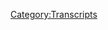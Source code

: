 {{DEFAULTSORT:
    #_TRANSCRIPT_0551:April 20-21, 2021
}}{{Transcript
    | title         = [[551: April 20-21, 2021]]
    | caption       = [https://knowledgefight.libsyn.com/551-april-20-21-2021 Listen to this episode on Libsyn]
    | episodeNumber = [[551: April 20-21, 2021|551]]
    | length        = 01:49:02
}}

{{MessageBox
    | header     = Warning: Bot Generated Content
    | text       = This transcript was automatically generated by transcription software and likely contains many mistakes and misattributions. Please check the audio for definitive quotes, attribution, and context.
    | image      = N3yvass4myg91.webp
    | imagewidth = 50px
    | id         = warning
}}

{{TranscriptBlock
    | name      = Unknown Speaker
    | timestamp = 00:00:00.000
    | text      = it's a downward slide. It's a downward slide is it? A couple of
}}

{{TranscriptBlock
    | name      = Unknown Speaker
    | timestamp = 00:00:06.139
    | text      = greasy overgrown man-children. They have a podcast called
}}

{{TranscriptBlock
    | name      = Unknown Speaker
    | timestamp = 00:00:09.919
    | text      = Knowledge Fight. Alex Jones's podcasting hecklers knowledge fight
}}

{{TranscriptBlock
    | name      = Unknown Speaker
    | timestamp = 00:00:17.579
    | text      = calm. They're doing research you ever listen to the show
}}

{{TranscriptBlock
    | name      = Unknown Speaker
    | timestamp = 00:00:20.640
    | text      = Knowledge Fight? Knowledge Fight? Oh, a couple of neck beards
}}

{{TranscriptBlock
    | name      = Unknown Speaker
    | timestamp = 00:00:24.899
    | text      = indeed, they literally just make stuff up. They don't appreciate
}}

{{TranscriptBlock
    | name      = Unknown Speaker
    | timestamp = 00:00:27.920
    | text      = literally just make stuff up.
}}

{{TranscriptBlock
    | name      = Unknown Speaker
    | timestamp = 00:00:29.679
    | text      = They don't ever talk about
}}

{{TranscriptBlock
    | name      = Unknown Speaker
    | timestamp = 00:00:30.620
    | text      = what Alex Jones actually talked about.
}}

{{TranscriptBlock
    | name      = Unknown Speaker
    | timestamp = 00:00:32.259
    | text      = They don't actually say what he actually says.
}}

{{TranscriptBlock
    | name      = Unknown Speaker
    | timestamp = 00:00:34.179
    | text      = They don't actually delve into his sources of information.
}}

{{TranscriptBlock
    | name      = Unknown Speaker
    | timestamp = 00:00:39.780
    | text      = Mr. Friesen, Mr. Friesen.
}}

{{TranscriptBlock
    | name      = Unknown Speaker
    | timestamp = 00:00:42.259
    | text      = I was live, you numbskulls.
}}

{{TranscriptBlock
    | name      = Unknown Speaker
    | timestamp = 00:00:44.420
    | text      = They're in the league with some sort of cult leader
}}

{{TranscriptBlock
    | name      = Unknown Speaker
    | timestamp = 00:00:46.380
    | text      = called Selene.
}}

{{TranscriptBlock
    | name      = Unknown Speaker
    | timestamp = 00:00:48.420
    | text      = Knowledge Fight, mocking Infowars every single day.
}}

{{TranscriptBlock
    | name      = Unknown Speaker
    | timestamp = 00:00:52.100
    | text      = It's really just incredible.
}}

{{TranscriptBlock
    | name      = Unknown Speaker
    | timestamp = 00:00:53.820
    | text      = It's almost hard to comprehend.
}}

{{TranscriptBlock
    | name      = Unknown Speaker
    | timestamp = 00:00:55.820
    | text      = Knowledgefight.com.
}}

{{TranscriptBlock
    | name      = Unknown Speaker
    | timestamp = 00:00:58.320
    | text      = I love you.
}}

{{TranscriptBlock
    | name      = Unknown Speaker
    | timestamp = 00:00:59.159
    | text      = Wee, wee, wee, wee, wee, wee, wee, wee, wee, wee, wee, wee.
}}

{{TranscriptBlock
    | name      = Unknown Speaker
    | timestamp = 00:01:02.460
    | text      = Hey everybody, welcome back to Knowledge Fight.
}}

{{TranscriptBlock
    | name      = Unknown Speaker
    | timestamp = 00:01:04.200
    | text      = I'm Dan.
}}

{{TranscriptBlock
    | name      = Unknown Speaker
    | timestamp = 00:01:05.040
    | text      = I'm Jordan.
}}

{{TranscriptBlock
    | name      = Unknown Speaker
    | timestamp = 00:01:06.379
    | text      = We're a couple dudes like Sir Raptor,
}}

{{TranscriptBlock
    | name      = Unknown Speaker
    | timestamp = 00:01:07.540
    | text      = Donald T. Crouches, and talk a little bit
}}

{{TranscriptBlock
    | name      = Unknown Speaker
    | timestamp = 00:01:09.340
    | text      = about Alex Jones and his sources.
}}

{{TranscriptBlock
    | name      = Unknown Speaker
    | timestamp = 00:01:11.180
    | text      = Oh, indeed we are, Dan.
}}

{{TranscriptBlock
    | name      = Unknown Speaker
    | timestamp = 00:01:12.900
    | text      = Shout out to DJ Dan Arkey.
}}

{{TranscriptBlock
    | name      = Unknown Speaker
    | timestamp = 00:01:14.379
    | text      = Oh, of course.
}}

{{TranscriptBlock
    | name      = Unknown Speaker
    | timestamp = 00:01:15.540
    | text      = Thank you so much for whipping up that.
}}

{{TranscriptBlock
    | name      = Unknown Speaker
    | timestamp = 00:01:18.540
    | text      = Fourth or fifth absolute banger of a track.
}}

{{TranscriptBlock
    | name      = Unknown Speaker
    | timestamp = 00:01:21.739
    | text      = We're gonna close the episode
}}

{{TranscriptBlock
    | name      = Unknown Speaker
    | timestamp = 00:01:22.980
    | text      = with a little special DJ Dan Arkey track also.
}}

{{TranscriptBlock
    | name      = Unknown Speaker
    | timestamp = 00:01:26.060
    | text      = So stay tuned for that at the end of the episode.
}}

{{TranscriptBlock
    | name      = Unknown Speaker
    | timestamp = 00:01:28.700
    | text      = It's incredible.
}}

{{TranscriptBlock
    | name      = Unknown Speaker
    | timestamp = 00:01:30.099
    | text      = But yeah, hey, what's up?
}}

{{TranscriptBlock
    | name      = Unknown Speaker
    | timestamp = 00:01:31.540
    | text      = Oh, that's right, Dan.
}}

{{TranscriptBlock
    | name      = Unknown Speaker
    | timestamp = 00:01:33.219
    | text      = Jordan.
}}

{{TranscriptBlock
    | name      = Unknown Speaker
    | timestamp = 00:01:34.040
    | text      = What's your bright spot?
}}

{{TranscriptBlock
    | name      = Unknown Speaker
    | timestamp = 00:01:34.879
    | text      = Why don't you go first?
}}

{{TranscriptBlock
    | name      = Unknown Speaker
    | timestamp = 00:01:36.459
    | text      = I have a little thinking to do.
}}

{{TranscriptBlock
    | name      = Unknown Speaker
    | timestamp = 00:01:38.060
    | text      = I will tell you, I had some stressful times
}}

{{TranscriptBlock
    | name      = Unknown Speaker
    | timestamp = 00:01:42.659
    | text      = past couple of days, and then last night
}}

{{TranscriptBlock
    | name      = Unknown Speaker
    | timestamp = 00:01:45.659
    | text      = my partner was like, I'm just vibrating
}}

{{TranscriptBlock
    | name      = Unknown Speaker
    | timestamp = 00:01:49.060
    | text      = with fury and stress and all this stuff.
}}

{{TranscriptBlock
    | name      = Unknown Speaker
    | timestamp = 00:01:51.859
    | text      = And she's like, you know what you should do?
}}

{{TranscriptBlock
    | name      = Unknown Speaker
    | timestamp = 00:01:53.420
    | text      = You should take a bath.
}}

{{TranscriptBlock
    | name      = Unknown Speaker
    | timestamp = 00:01:54.579
    | text      = So I took a downright ecstatic bath.
}}

{{TranscriptBlock
    | name      = Unknown Speaker
    | timestamp = 00:02:00.459
    | text      = I absolute.
}}

{{TranscriptBlock
    | name      = Unknown Speaker
    | timestamp = 00:02:02.299
    | text      = This makes me furious.
}}

{{TranscriptBlock
    | name      = Unknown Speaker
    | timestamp = 00:02:03.620
    | text      = Incredible.
}}

{{TranscriptBlock
    | name      = Unknown Speaker
    | timestamp = 00:02:04.459
    | text      = So what I did, I used a whole thing of bath salts.
}}

{{TranscriptBlock
    | name      = Unknown Speaker
    | timestamp = 00:02:06.859
    | text      = That's twice as much as you're supposed to use.
}}

{{TranscriptBlock
    | name      = Unknown Speaker
    | timestamp = 00:02:08.699
    | text      = Maybe, I mean, depends on the size of the bag.
}}

{{TranscriptBlock
    | name      = Unknown Speaker
    | timestamp = 00:02:10.379
    | text      = Deep relaxation is what it was called.
}}

{{TranscriptBlock
    | name      = Unknown Speaker
    | timestamp = 00:02:12.939
    | text      = I had that, I had the Cubs game on my computer.
}}

{{TranscriptBlock
    | name      = Unknown Speaker
    | timestamp = 00:02:15.780
    | text      = I could watch that.
}}

{{TranscriptBlock
    | name      = Unknown Speaker
    | timestamp = 00:02:16.780
    | text      = And I had my vape pen to my left hand.
}}

{{TranscriptBlock
    | name      = Unknown Speaker
    | timestamp = 00:02:18.699
    | text      = It was the best.
}}

{{TranscriptBlock
    | name      = Unknown Speaker
    | timestamp = 00:02:19.900
    | text      = Nice.
}}

{{TranscriptBlock
    | name      = Unknown Speaker
    | timestamp = 00:02:20.740
    | text      = It was the best.
}}

{{TranscriptBlock
    | name      = Unknown Speaker
    | timestamp = 00:02:21.560
    | text      = I'm happy for you.
}}

{{TranscriptBlock
    | name      = Unknown Speaker
    | timestamp = 00:02:22.400
    | text      = Although this really, really sets me off
}}

{{TranscriptBlock
    | name      = Unknown Speaker
    | timestamp = 00:02:24.139
    | text      = because I do feel like.
}}

{{TranscriptBlock
    | name      = Unknown Speaker
    | timestamp = 00:02:25.860
    | text      = You don't own baths.
}}

{{TranscriptBlock
    | name      = Unknown Speaker
    | timestamp = 00:02:27.580
    | text      = No, no, no.
}}

{{TranscriptBlock
    | name      = Unknown Speaker
    | timestamp = 00:02:28.419
    | text      = That's not why.
}}

{{TranscriptBlock
    | name      = Unknown Speaker
    | timestamp = 00:02:29.240
    | text      = Oh, okay.
}}

{{TranscriptBlock
    | name      = Unknown Speaker
    | timestamp = 00:02:30.080
    | text      = I'm happy for you to enjoy a bath.
}}

{{TranscriptBlock
    | name      = Unknown Speaker
    | timestamp = 00:02:30.919
    | text      = Okay, thank you.
}}

{{TranscriptBlock
    | name      = Unknown Speaker
    | timestamp = 00:02:31.740
    | text      = But I do have visceral memories
}}

{{TranscriptBlock
    | name      = Unknown Speaker
    | timestamp = 00:02:32.580
    | text      = of me telling you, yeah, baths are great.
}}

{{TranscriptBlock
    | name      = Unknown Speaker
    | timestamp = 00:02:35.099
    | text      = And you judging me for it.
}}

{{TranscriptBlock
    | name      = Unknown Speaker
    | timestamp = 00:02:36.139
    | text      = Of course I did.
}}

{{TranscriptBlock
    | name      = Unknown Speaker
    | timestamp = 00:02:36.979
    | text      = And now your partner comes in and she's like,
}}

{{TranscriptBlock
    | name      = Unknown Speaker
    | timestamp = 00:02:38.780
    | text      = hey, come on, why don't you take a bath?
}}

{{TranscriptBlock
    | name      = Unknown Speaker
    | timestamp = 00:02:40.259
    | text      = We both haven't matured over the years.
}}

{{TranscriptBlock
    | name      = Unknown Speaker
    | timestamp = 00:02:44.379
    | text      = Bullshit.
}}

{{TranscriptBlock
    | name      = Unknown Speaker
    | timestamp = 00:02:45.219
    | text      = I've come more towards your direction on baths.
}}

{{TranscriptBlock
    | name      = Unknown Speaker
    | timestamp = 00:02:47.099
    | text      = Bullshit.
}}

{{TranscriptBlock
    | name      = Unknown Speaker
    | timestamp = 00:02:47.939
    | text      = Yeah.
}}

{{TranscriptBlock
    | name      = Unknown Speaker
    | timestamp = 00:02:48.759
    | text      = I guess, what's your bright spot, buddy?
}}

{{TranscriptBlock
    | name      = Unknown Speaker
    | timestamp = 00:02:53.379
    | text      = What might my bright spot be?
}}

{{TranscriptBlock
    | name      = Unknown Speaker
    | timestamp = 00:02:54.620
    | text      = I don't know, man.
}}

{{TranscriptBlock
    | name      = Unknown Speaker
    | timestamp = 00:02:55.560
    | text      = I've, I don't know.
}}

{{TranscriptBlock
    | name      = Unknown Speaker
    | timestamp = 00:02:57.840
    | text      = I guess not caring.
}}

{{TranscriptBlock
    | name      = Unknown Speaker
    | timestamp = 00:03:01.460
    | text      = Is that kind of a bright spot?
}}

{{TranscriptBlock
    | name      = Unknown Speaker
    | timestamp = 00:03:02.780
    | text      = I would say that's kind of a bright spot.
}}

{{TranscriptBlock
    | name      = Unknown Speaker
    | timestamp = 00:03:04.259
    | text      = I don't give a shit.
}}

{{TranscriptBlock
    | name      = Unknown Speaker
    | timestamp = 00:03:05.500
    | text      = Like, okay, here's what I would say, I guess,
}}

{{TranscriptBlock
    | name      = Unknown Speaker
    | timestamp = 00:03:07.979
    | text      = in terms of a bright spot.
}}

{{TranscriptBlock
    | name      = Unknown Speaker
    | timestamp = 00:03:09.180
    | text      = Hey, there's nothing left to lose.
}}

{{TranscriptBlock
    | name      = Unknown Speaker
    | timestamp = 00:03:11.139
    | text      = There was a, you know, I had a lot of anxiety
}}

{{TranscriptBlock
    | name      = Unknown Speaker
    | timestamp = 00:03:13.580
    | text      = about the prospect of Knowledge Fight getting noticed.
}}

{{TranscriptBlock
    | name      = Unknown Speaker
    | timestamp = 00:03:17.099
    | text      = Sure, sure, sure.
}}

{{TranscriptBlock
    | name      = Unknown Speaker
    | timestamp = 00:03:17.939
    | text      = Usually by Info Wars.
}}

{{TranscriptBlock
    | name      = Unknown Speaker
    | timestamp = 00:03:19.659
    | text      = There's something that was kind of,
}}

{{TranscriptBlock
    | name      = Unknown Speaker
    | timestamp = 00:03:20.860
    | text      = it was always in the back of my mind
}}

{{TranscriptBlock
    | name      = Unknown Speaker
    | timestamp = 00:03:22.939
    | text      = as like being a little bit like,
}}

{{TranscriptBlock
    | name      = Unknown Speaker
    | timestamp = 00:03:24.460
    | text      = oh, that's kind of scary.
}}

{{TranscriptBlock
    | name      = Unknown Speaker
    | timestamp = 00:03:26.300
    | text      = And it doesn't matter if nothing happened.
}}

{{TranscriptBlock
    | name      = Unknown Speaker
    | timestamp = 00:03:29.139
    | text      = Nope, nothing happened.
}}

{{TranscriptBlock
    | name      = Unknown Speaker
    | timestamp = 00:03:29.979
    | text      = Nobody cares.
}}

{{TranscriptBlock
    | name      = Unknown Speaker
    | timestamp = 00:03:30.819
    | text      = It's fantastic.
}}

{{TranscriptBlock
    | name      = Unknown Speaker
    | timestamp = 00:03:31.740
    | text      = It's great.
}}

{{TranscriptBlock
    | name      = Unknown Speaker
    | timestamp = 00:03:32.659
    | text      = Best case scenario, we got a new theme song out of it.
}}

{{TranscriptBlock
    | name      = Unknown Speaker
    | timestamp = 00:03:36.500
    | text      = That's all we needed.
}}

{{TranscriptBlock
    | name      = Unknown Speaker
    | timestamp = 00:03:37.699
    | text      = Yeah, so like some kind of like fear that I had
}}

{{TranscriptBlock
    | name      = Unknown Speaker
    | timestamp = 00:03:40.060
    | text      = about the acknowledgement.
}}

{{TranscriptBlock
    | name      = Unknown Speaker
    | timestamp = 00:03:42.379
    | text      = Sure, sure.
}}

{{TranscriptBlock
    | name      = Unknown Speaker
    | timestamp = 00:03:43.219
    | text      = And granted, maybe I'll be killed
}}

{{TranscriptBlock
    | name      = Unknown Speaker
    | timestamp = 00:03:44.379
    | text      = by an Info Warrior tomorrow.
}}

{{TranscriptBlock
    | name      = Unknown Speaker
    | timestamp = 00:03:45.659
    | text      = Well.
}}

{{TranscriptBlock
    | name      = Unknown Speaker
    | timestamp = 00:03:46.500
    | text      = At this point, you know,
}}

{{TranscriptBlock
    | name      = Unknown Speaker
    | timestamp = 00:03:47.939
    | text      = there's been a couple of harassing emails
}}

{{TranscriptBlock
    | name      = Unknown Speaker
    | timestamp = 00:03:49.860
    | text      = and they're all from the same email address.
}}

{{TranscriptBlock
    | name      = Unknown Speaker
    | timestamp = 00:03:52.860
    | text      = I found the guy's address really easily, so.
}}

{{TranscriptBlock
    | name      = Unknown Speaker
    | timestamp = 00:03:55.699
    | text      = So if you're listening, buddy.
}}

{{TranscriptBlock
    | name      = Unknown Speaker
    | timestamp = 00:03:57.139
    | text      = Yeah, congrats.
}}

{{TranscriptBlock
    | name      = Unknown Speaker
    | timestamp = 00:03:59.300
    | text      = Just do a little bit more security on,
}}

{{TranscriptBlock
    | name      = Unknown Speaker
    | timestamp = 00:04:01.099
    | text      = don't send threatening emails
}}

{{TranscriptBlock
    | name      = Unknown Speaker
    | timestamp = 00:04:02.780
    | text      = from your personal email account.
}}

{{TranscriptBlock
    | name      = Unknown Speaker
    | timestamp = 00:04:04.340
    | text      = Try a proton mail account.
}}

{{TranscriptBlock
    | name      = Unknown Speaker
    | timestamp = 00:04:05.180
    | text      = Yeah, yeah, something like that would be good.
}}

{{TranscriptBlock
    | name      = Unknown Speaker
    | timestamp = 00:04:06.580
    | text      = Go for it.
}}

{{TranscriptBlock
    | name      = Unknown Speaker
    | timestamp = 00:04:08.580
    | text      = Yeah, I mean, I'm not too worried about this nonsense.
}}

{{TranscriptBlock
    | name      = Unknown Speaker
    | timestamp = 00:04:11.740
    | text      = It's great.
}}

{{TranscriptBlock
    | name      = Unknown Speaker
    | timestamp = 00:04:12.580
    | text      = I think a lot of people are probably tuning in
}}

{{TranscriptBlock
    | name      = Unknown Speaker
    | timestamp = 00:04:15.060
    | text      = and hoping to hear like sort of a deconstruction of that.
}}

{{TranscriptBlock
    | name      = Unknown Speaker
    | timestamp = 00:04:19.180
    | text      = Naturally.
}}

{{TranscriptBlock
    | name      = Unknown Speaker
    | timestamp = 00:04:20.019
    | text      = That's kind of, you know, that's kind of a big deal.
}}

{{TranscriptBlock
    | name      = Unknown Speaker
    | timestamp = 00:04:21.939
    | text      = And I think they will be-
}}

{{TranscriptBlock
    | name      = Unknown Speaker
    | timestamp = 00:04:22.779
    | text      = Everybody likes feuds, you know?
}}

{{TranscriptBlock
    | name      = Unknown Speaker
    | timestamp = 00:04:24.579
    | text      = Sure.
}}

{{TranscriptBlock
    | name      = Unknown Speaker
    | timestamp = 00:04:25.420
    | text      = Yeah.
}}

{{TranscriptBlock
    | name      = Unknown Speaker
    | timestamp = 00:04:26.259
    | text      = I think they will be sorely disappointed.
}}

{{TranscriptBlock
    | name      = Unknown Speaker
    | timestamp = 00:04:27.500
    | text      = Super.
}}

{{TranscriptBlock
    | name      = Unknown Speaker
    | timestamp = 00:04:28.860
    | text      = I have no interest in really talking
}}

{{TranscriptBlock
    | name      = Unknown Speaker
    | timestamp = 00:04:30.699
    | text      = about Harrison Smith's breakdown of-
}}

{{TranscriptBlock
    | name      = Unknown Speaker
    | timestamp = 00:04:33.019
    | text      = Not at all.
}}

{{TranscriptBlock
    | name      = Unknown Speaker
    | timestamp = 00:04:33.860
    | text      = And part of the reason is
}}

{{TranscriptBlock
    | name      = Unknown Speaker
    | timestamp = 00:04:34.699
    | text      = because he wasn't critiquing our show.
}}

{{TranscriptBlock
    | name      = Unknown Speaker
    | timestamp = 00:04:36.220
    | text      = He was critiquing an article that we didn't write.
}}

{{TranscriptBlock
    | name      = Unknown Speaker
    | timestamp = 00:04:38.019
    | text      = Yeah.
}}

{{TranscriptBlock
    | name      = Unknown Speaker
    | timestamp = 00:04:38.860
    | text      = I don't care.
}}

{{TranscriptBlock
    | name      = Unknown Speaker
    | timestamp = 00:04:39.699
    | text      = No, I don't give a shit.
}}

{{TranscriptBlock
    | name      = Unknown Speaker
    | timestamp = 00:04:40.540
    | text      = Give a shit.
}}

{{TranscriptBlock
    | name      = Unknown Speaker
    | timestamp = 00:04:41.379
    | text      = Yeah.
}}

{{TranscriptBlock
    | name      = Unknown Speaker
    | timestamp = 00:04:42.500
    | text      = So anyway, I figured the only thing we can do
}}

{{TranscriptBlock
    | name      = Unknown Speaker
    | timestamp = 00:04:44.660
    | text      = is move ahead and do the stuff that we do.
}}

{{TranscriptBlock
    | name      = Unknown Speaker
    | timestamp = 00:04:46.699
    | text      = And that is, we're going to be talking
}}

{{TranscriptBlock
    | name      = Unknown Speaker
    | timestamp = 00:04:48.420
    | text      = about April 20th and 21st, 2021, Blackjack.
}}

{{TranscriptBlock
    | name      = Unknown Speaker
    | timestamp = 00:04:51.860
    | text      = Oh, wow.
}}

{{TranscriptBlock
    | name      = Unknown Speaker
    | timestamp = 00:04:52.899
    | text      = Man, now you see, you were doing updated 2021.
}}

{{TranscriptBlock
    | name      = Unknown Speaker
    | timestamp = 00:04:55.779
    | text      = I almost did.
}}

{{TranscriptBlock
    | name      = Unknown Speaker
    | timestamp = 00:04:56.620
    | text      = You almost did.
}}

{{TranscriptBlock
    | name      = Unknown Speaker
    | timestamp = 00:04:57.939
    | text      = I almost did.
}}

{{TranscriptBlock
    | name      = Unknown Speaker
    | timestamp = 00:04:58.779
    | text      = You can't surprise me with a bit change mid-bit.
}}

{{TranscriptBlock
    | name      = Unknown Speaker
    | timestamp = 00:05:00.899
    | text      = I surprised myself.
}}

{{TranscriptBlock
    | name      = Unknown Speaker
    | timestamp = 00:05:03.060
    | text      = Yeah, so we're just going to do business as usual.
}}

{{TranscriptBlock
    | name      = Unknown Speaker
    | timestamp = 00:05:04.980
    | text      = We're going to be talking about-
}}

{{TranscriptBlock
    | name      = Unknown Speaker
    | timestamp = 00:05:05.819
    | text      = And I was going to, my birthday is this weekend.
}}

{{TranscriptBlock
    | name      = Unknown Speaker
    | timestamp = 00:05:07.899
    | text      = It is.
}}

{{TranscriptBlock
    | name      = Unknown Speaker
    | timestamp = 00:05:08.740
    | text      = And so one of the things that I was going to do
}}

{{TranscriptBlock
    | name      = Unknown Speaker
    | timestamp = 00:05:09.579
    | text      = is I was going to treat myself to going back to 2003.
}}

{{TranscriptBlock
    | name      = Unknown Speaker
    | timestamp = 00:05:13.259
    | text      = Mm-hmm.
}}

{{TranscriptBlock
    | name      = Unknown Speaker
    | timestamp = 00:05:14.100
    | text      = But I just felt like, you know,
}}

{{TranscriptBlock
    | name      = Unknown Speaker
    | timestamp = 00:05:15.860
    | text      = we've got the issue with the Chauvin trial.
}}

{{TranscriptBlock
    | name      = Unknown Speaker
    | timestamp = 00:05:18.779
    | text      = Sure.
}}

{{TranscriptBlock
    | name      = Unknown Speaker
    | timestamp = 00:05:19.620
    | text      = And I think that it probably is more important
}}

{{TranscriptBlock
    | name      = Unknown Speaker
    | timestamp = 00:05:22.379
    | text      = that we go ahead and talk about that.
}}

{{TranscriptBlock
    | name      = Unknown Speaker
    | timestamp = 00:05:24.220
    | text      = Yeah, yeah.
}}

{{TranscriptBlock
    | name      = Unknown Speaker
    | timestamp = 00:05:25.060
    | text      = And take care of some of this present day business.
}}

{{TranscriptBlock
    | name      = Unknown Speaker
    | timestamp = 00:05:26.819
    | text      = Not a bad business.
}}

{{TranscriptBlock
    | name      = Unknown Speaker
    | timestamp = 00:05:27.660
    | text      = And what better present I could give myself
}}

{{TranscriptBlock
    | name      = Unknown Speaker
    | timestamp = 00:05:29.620
    | text      = than to do some work?
}}

{{TranscriptBlock
    | name      = Unknown Speaker
    | timestamp = 00:05:31.339
    | text      = As usual.
}}

{{TranscriptBlock
    | name      = Unknown Speaker
    | timestamp = 00:05:33.740
    | text      = So Jordan, we're going to get into business on this,
}}

{{TranscriptBlock
    | name      = Unknown Speaker
    | timestamp = 00:05:36.100
    | text      = but before we do, you take a little moment to say,
}}

{{TranscriptBlock
    | name      = Unknown Speaker
    | timestamp = 00:05:37.860
    | text      = hey-o, what's up to some new wands?
}}

{{TranscriptBlock
    | name      = Unknown Speaker
    | timestamp = 00:05:39.980
    | text      = That's a great idea.
}}

{{TranscriptBlock
    | name      = Unknown Speaker
    | timestamp = 00:05:41.100
    | text      = So first, Paul Joseph Watson's laminated map of solitude.
}}

{{TranscriptBlock
    | name      = Unknown Speaker
    | timestamp = 00:05:44.300
    | text      = Thank you so much.
}}

{{TranscriptBlock
    | name      = Unknown Speaker
    | timestamp = 00:05:45.139
    | text      = You are now a policy wonk.
}}

{{TranscriptBlock
    | name      = Unknown Speaker
    | timestamp = 00:05:46.180
    | text      = I'm a policy wonk.
}}

{{TranscriptBlock
    | name      = Unknown Speaker
    | timestamp = 00:05:47.220
    | text      = Hey-o, Paul Joseph Watson's, et cetera.
}}

{{TranscriptBlock
    | name      = Unknown Speaker
    | timestamp = 00:05:50.379
    | text      = Rude.
}}

{{TranscriptBlock
    | name      = Unknown Speaker
    | timestamp = 00:05:51.459
    | text      = Next, Bigsby Smalls should point out that's a dog.
}}

{{TranscriptBlock
    | name      = Unknown Speaker
    | timestamp = 00:05:54.139
    | text      = Thank you so much.
}}

{{TranscriptBlock
    | name      = Unknown Speaker
    | timestamp = 00:05:54.980
    | text      = You are now a policy wonk.
}}

{{TranscriptBlock
    | name      = Unknown Speaker
    | timestamp = 00:05:56.019
    | text      = I'm a policy wonk.
}}

{{TranscriptBlock
    | name      = Unknown Speaker
    | timestamp = 00:05:57.139
    | text      = Hey-o, Bigsby Smalls.
}}

{{TranscriptBlock
    | name      = Unknown Speaker
    | timestamp = 00:05:59.540
    | text      = Next, Rachel.
}}

{{TranscriptBlock
    | name      = Unknown Speaker
    | timestamp = 00:06:00.420
    | text      = Thank you so much.
}}

{{TranscriptBlock
    | name      = Unknown Speaker
    | timestamp = 00:06:01.259
    | text      = You are now a policy wonk.
}}

{{TranscriptBlock
    | name      = Unknown Speaker
    | timestamp = 00:06:02.100
    | text      = I'm a policy wonk.
}}

{{TranscriptBlock
    | name      = Unknown Speaker
    | timestamp = 00:06:03.300
    | text      = Hey-o, Rachel.
}}

{{TranscriptBlock
    | name      = Unknown Speaker
    | timestamp = 00:06:05.060
    | text      = Every time you shake your head, it gives me hope.
}}

{{TranscriptBlock
    | name      = Unknown Speaker
    | timestamp = 00:06:07.620
    | text      = Like I'm fed by it.
}}

{{TranscriptBlock
    | name      = Unknown Speaker
    | timestamp = 00:06:09.259
    | text      = I'm growing stronger when you shake your head.
}}

{{TranscriptBlock
    | name      = Unknown Speaker
    | timestamp = 00:06:12.180
    | text      = Next, this one's actually possible.
}}

{{TranscriptBlock
    | name      = Unknown Speaker
    | timestamp = 00:06:14.459
    | text      = There's two possible names, so you
}}

{{TranscriptBlock
    | name      = Unknown Speaker
    | timestamp = 00:06:15.860
    | text      = could choose which one you prefer at the end of it.
}}

{{TranscriptBlock
    | name      = Unknown Speaker
    | timestamp = 00:06:17.579
    | text      = OK, all right.
}}

{{TranscriptBlock
    | name      = Unknown Speaker
    | timestamp = 00:06:18.139
    | text      = First is The Most Delicious Hamburger in the Galaxy.
}}

{{TranscriptBlock
    | name      = Unknown Speaker
    | timestamp = 00:06:21.660
    | text      = And the second is Simon's Disappointed Dad.
}}

{{TranscriptBlock
    | name      = Unknown Speaker
    | timestamp = 00:06:24.579
    | text      = First or second?
}}

{{TranscriptBlock
    | name      = Unknown Speaker
    | timestamp = 00:06:26.060
    | text      = I'm going to have to go with second, just
}}

{{TranscriptBlock
    | name      = Unknown Speaker
    | timestamp = 00:06:27.779
    | text      = for non-personal reasons.
}}

{{TranscriptBlock
    | name      = Unknown Speaker
    | timestamp = 00:06:30.060
    | text      = All right, Simon's Disappointed Dad, you are now a policy wonk.
}}

{{TranscriptBlock
    | name      = Unknown Speaker
    | timestamp = 00:06:32.779
    | text      = I'm a policy wonk.
}}

{{TranscriptBlock
    | name      = Unknown Speaker
    | timestamp = 00:06:33.779
    | text      = Hey-o, Simon's Disappointed Dad.
}}

{{TranscriptBlock
    | name      = Unknown Speaker
    | timestamp = 00:06:36.379
    | text      = I gave you eyebrow raise that time.
}}

{{TranscriptBlock
    | name      = Unknown Speaker
    | timestamp = 00:06:37.980
    | text      = I know, it might be the last time.
}}

{{TranscriptBlock
    | name      = Unknown Speaker
    | timestamp = 00:06:41.100
    | text      = Next, it's pronounced A-T-A-T, not At-At.
}}

{{TranscriptBlock
    | name      = Unknown Speaker
    | timestamp = 00:06:44.139
    | text      = Thank you so much.
}}

{{TranscriptBlock
    | name      = Unknown Speaker
    | timestamp = 00:06:44.860
    | text      = You are now a policy wonk.
}}

{{TranscriptBlock
    | name      = Unknown Speaker
    | timestamp = 00:06:46.500
    | text      = I'm a policy wonk.
}}

{{TranscriptBlock
    | name      = Unknown Speaker
    | timestamp = 00:06:48.220
    | text      = Hey-o, Mr. At-At Imperial Walker.
}}

{{TranscriptBlock
    | name      = Unknown Speaker
    | timestamp = 00:06:51.819
    | text      = That was straight at you, Jordan.
}}

{{TranscriptBlock
    | name      = Unknown Speaker
    | timestamp = 00:06:53.459
    | text      = Yes, it was.
}}

{{TranscriptBlock
    | name      = Unknown Speaker
    | timestamp = 00:06:54.699
    | text      = And I'd like to give a little technocrat shout out
}}

{{TranscriptBlock
    | name      = Unknown Speaker
    | timestamp = 00:06:56.819
    | text      = to a couple of folks out there.
}}

{{TranscriptBlock
    | name      = Unknown Speaker
    | timestamp = 00:06:58.459
    | text      = Tom and Kelsey, thank you so much.
}}

{{TranscriptBlock
    | name      = Unknown Speaker
    | timestamp = 00:07:00.100
    | text      = You are now a technocrat, or two technocrats in a pod.
}}

{{TranscriptBlock
    | name      = Unknown Speaker
    | timestamp = 00:07:03.500
    | text      = I'm a policy wonk.
}}

{{TranscriptBlock
    | name      = Unknown Speaker
    | timestamp = 00:07:04.660
    | text      = Crikey, mate, that's fantastic.
}}

{{TranscriptBlock
    | name      = Unknown Speaker
    | timestamp = 00:07:06.420
    | text      = Have yourself a brew.
}}

{{TranscriptBlock
    | name      = Unknown Speaker
    | timestamp = 00:07:07.740
    | text      = How's your 401k doing, bro?
}}

{{TranscriptBlock
    | name      = Unknown Speaker
    | timestamp = 00:07:09.220
    | text      = All right, we got to go full tilt boogie on this Watson,
}}

{{TranscriptBlock
    | name      = Unknown Speaker
    | timestamp = 00:07:11.420
    | text      = all right?
}}

{{TranscriptBlock
    | name      = Unknown Speaker
    | timestamp = 00:07:12.019
    | text      = Let's just get down to business.
}}

{{TranscriptBlock
    | name      = Unknown Speaker
    | timestamp = 00:07:13.339
    | text      = We ain't making that money off that heroin.
}}

{{TranscriptBlock
    | name      = Unknown Speaker
    | timestamp = 00:07:15.300
    | text      = Why are you pimps so good?
}}

{{TranscriptBlock
    | name      = Unknown Speaker
    | timestamp = 00:07:17.220
    | text      = My neck is freakishly large.
}}

{{TranscriptBlock
    | name      = Unknown Speaker
    | timestamp = 00:07:18.980
    | text      = I declare info war on you.
}}

{{TranscriptBlock
    | name      = Unknown Speaker
    | timestamp = 00:07:21.620
    | text      = Thank you so much, Tom and Kelsey.
}}

{{TranscriptBlock
    | name      = Unknown Speaker
    | timestamp = 00:07:23.220
    | text      = Yes.
}}

{{TranscriptBlock
    | name      = Unknown Speaker
    | timestamp = 00:07:23.980
    | text      = Two peas in a pod-lacy wonk.
}}

{{TranscriptBlock
    | name      = Unknown Speaker
    | timestamp = 00:07:27.100
    | text      = I would call them a dick-tick in the porse.
}}

{{TranscriptBlock
    | name      = Unknown Speaker
    | timestamp = 00:07:30.420
    | text      = Policy wonk force?
}}

{{TranscriptBlock
    | name      = Unknown Speaker
    | timestamp = 00:07:32.139
    | text      = No, lost it.
}}

{{TranscriptBlock
    | name      = Unknown Speaker
    | timestamp = 00:07:33.139
    | text      = Lost it.
}}

{{TranscriptBlock
    | name      = Unknown Speaker
    | timestamp = 00:07:33.740
    | text      = OK.
}}

{{TranscriptBlock
    | name      = Unknown Speaker
    | timestamp = 00:07:34.259
    | text      = I was trying.
}}

{{TranscriptBlock
    | name      = Unknown Speaker
    | timestamp = 00:07:35.220
    | text      = So hey, this weekend, not only my birthday
}}

{{TranscriptBlock
    | name      = Unknown Speaker
    | timestamp = 00:07:36.980
    | text      = coming up, very excited about that.
}}

{{TranscriptBlock
    | name      = Unknown Speaker
    | timestamp = 00:07:38.379
    | text      = But also, I should tell you that coming to theaters and VOD,
}}

{{TranscriptBlock
    | name      = Unknown Speaker
    | timestamp = 00:07:44.339
    | text      = the Mortal Kombat, we're sponsored by Mortal Kombat.
}}

{{TranscriptBlock
    | name      = Unknown Speaker
    | timestamp = 00:07:46.540
    | text      = We are not sponsored by Mortal Kombat.
}}

{{TranscriptBlock
    | name      = Unknown Speaker
    | timestamp = 00:07:49.339
    | text      = We are not sponsored by Mortal Kombat.
}}

{{TranscriptBlock
    | name      = Unknown Speaker
    | timestamp = 00:07:51.339
    | text      = Please no.
}}

{{TranscriptBlock
    | name      = Unknown Speaker
    | timestamp = 00:07:51.980
    | text      = Jordan, Shang Tsung got in touch with me.
}}

{{TranscriptBlock
    | name      = Unknown Speaker
    | timestamp = 00:07:56.740
    | text      = He sent you an email from shangtsung at gmail.com.
}}

{{TranscriptBlock
    | name      = Unknown Speaker
    | timestamp = 00:07:59.699
    | text      = It's a real threatening email.
}}

{{TranscriptBlock
    | name      = Unknown Speaker
    | timestamp = 00:08:01.660
    | text      = All this publicity you've been getting.
}}

{{TranscriptBlock
    | name      = Unknown Speaker
    | timestamp = 00:08:03.060
    | text      = You will take your soul.
}}

{{TranscriptBlock
    | name      = Unknown Speaker
    | timestamp = 00:08:04.180
    | text      = All this publicity you've been getting,
}}

{{TranscriptBlock
    | name      = Unknown Speaker
    | timestamp = 00:08:05.860
    | text      = you guys got to promote the movie.
}}

{{TranscriptBlock
    | name      = Unknown Speaker
    | timestamp = 00:08:09.339
    | text      = No, also this weekend, though, very exciting.
}}

{{TranscriptBlock
    | name      = Unknown Speaker
    | timestamp = 00:08:11.860
    | text      = Yes.
}}

{{TranscriptBlock
    | name      = Unknown Speaker
    | timestamp = 00:08:12.339
    | text      = Now, I want to call myself out on this just right off the top.
}}

{{TranscriptBlock
    | name      = Unknown Speaker
    | timestamp = 00:08:15.220
    | text      = Of course, naturally.
}}

{{TranscriptBlock
    | name      = Unknown Speaker
    | timestamp = 00:08:16.459
    | text      = I made an incomplete note about what kind of shout-out this is.
}}

{{TranscriptBlock
    | name      = Unknown Speaker
    | timestamp = 00:08:22.819
    | text      = So on the 24th, this Saturday, this is Shan and Jay, right?
}}

{{TranscriptBlock
    | name      = Unknown Speaker
    | timestamp = 00:08:27.860
    | text      = They either have an anniversary or they're getting married.
}}

{{TranscriptBlock
    | name      = Unknown Speaker
    | timestamp = 00:08:31.259
    | text      = Or.
}}

{{TranscriptBlock
    | name      = Unknown Speaker
    | timestamp = 00:08:32.059
    | text      = So that could be your 0th anniversary.
}}

{{TranscriptBlock
    | name      = Unknown Speaker
    | timestamp = 00:08:34.340
    | text      = Or they're going to a dog marriage.
}}

{{TranscriptBlock
    | name      = Unknown Speaker
    | timestamp = 00:08:35.740
    | text      = No, no, no.
}}

{{TranscriptBlock
    | name      = Unknown Speaker
    | timestamp = 00:08:36.139
    | text      = It's one of the two.
}}

{{TranscriptBlock
    | name      = Unknown Speaker
    | timestamp = 00:08:36.940
    | text      = It's either their wedding is this Saturday
}}

{{TranscriptBlock
    | name      = Unknown Speaker
    | timestamp = 00:08:40.139
    | text      = or it's their anniversary.
}}

{{TranscriptBlock
    | name      = Unknown Speaker
    | timestamp = 00:08:41.259
    | text      = I think it's their wedding.
}}

{{TranscriptBlock
    | name      = Unknown Speaker
    | timestamp = 00:08:42.379
    | text      = All right.
}}

{{TranscriptBlock
    | name      = Unknown Speaker
    | timestamp = 00:08:42.899
    | text      = If this is your anniversary, cut this out, play it next year.
}}

{{TranscriptBlock
    | name      = Unknown Speaker
    | timestamp = 00:08:47.620
    | text      = If it's your wedding, cut it out and play it
}}

{{TranscriptBlock
    | name      = Unknown Speaker
    | timestamp = 00:08:50.179
    | text      = at your goddamn wedding.
}}

{{TranscriptBlock
    | name      = Unknown Speaker
    | timestamp = 00:08:52.100
    | text      = Congratulations, either way.
}}

{{TranscriptBlock
    | name      = Unknown Speaker
    | timestamp = 00:08:53.700
    | text      = Yes, yes.
}}

{{TranscriptBlock
    | name      = Unknown Speaker
    | timestamp = 00:08:54.500
    | text      = Congratulations, either way.
}}

{{TranscriptBlock
    | name      = Unknown Speaker
    | timestamp = 00:08:55.980
    | text      = And thank you for helping me remind myself.
}}

{{TranscriptBlock
    | name      = Unknown Speaker
    | timestamp = 00:08:58.460
    | text      = I've got to write more specific notes.
}}

{{TranscriptBlock
    | name      = Unknown Speaker
    | timestamp = 00:09:01.259
    | text      = Jeez.
}}

{{TranscriptBlock
    | name      = Unknown Speaker
    | timestamp = 00:09:01.899
    | text      = I like the idea that you, like when
}}

{{TranscriptBlock
    | name      = Unknown Speaker
    | timestamp = 00:09:04.580
    | text      = you said I wrote an incomplete note,
}}

{{TranscriptBlock
    | name      = Unknown Speaker
    | timestamp = 00:09:06.379
    | text      = I had this mental picture of like that Civil War note
}}

{{TranscriptBlock
    | name      = Unknown Speaker
    | timestamp = 00:09:10.419
    | text      = where the guy is being murdered.
}}

{{TranscriptBlock
    | name      = Unknown Speaker
    | timestamp = 00:09:11.740
    | text      = It's like, ah, right at the end.
}}

{{TranscriptBlock
    | name      = Unknown Speaker
    | timestamp = 00:09:13.740
    | text      = That's what I was looking for.
}}

{{TranscriptBlock
    | name      = Unknown Speaker
    | timestamp = 00:09:15.419
    | text      = So Jordan, today, like I said, 20th and 21st of April.
}}

{{TranscriptBlock
    | name      = Unknown Speaker
    | timestamp = 00:09:19.259
    | text      = Sure.
}}

{{TranscriptBlock
    | name      = Unknown Speaker
    | timestamp = 00:09:20.259
    | text      = But before we get into today's episode,
}}

{{TranscriptBlock
    | name      = Unknown Speaker
    | timestamp = 00:09:22.580
    | text      = we have a out of context drop.
}}

{{TranscriptBlock
    | name      = Unknown Speaker
    | timestamp = 00:09:24.179
    | text      = And it comes in the form of the game show
}}

{{TranscriptBlock
    | name      = Unknown Speaker
    | timestamp = 00:09:27.259
    | text      = that is taking over the country.
}}

{{TranscriptBlock
    | name      = Unknown Speaker
    | timestamp = 00:09:29.059
    | text      = OK.
}}

{{TranscriptBlock
    | name      = Unknown Speaker
    | timestamp = 00:09:29.580
    | text      = And that is, who is Alex going to tell to burn in hell?
}}

{{TranscriptBlock
    | name      = Unknown Speaker
    | timestamp = 00:09:33.940
    | text      = Is that taking over the country?
}}

{{TranscriptBlock
    | name      = Unknown Speaker
    | timestamp = 00:09:35.299
    | text      = We've done it a couple of times.
}}

{{TranscriptBlock
    | name      = Unknown Speaker
    | timestamp = 00:09:36.659
    | text      = Can I get three, can I get R, S, T, L, N, and E?
}}

{{TranscriptBlock
    | name      = Unknown Speaker
    | timestamp = 00:09:41.379
    | text      = None.
}}

{{TranscriptBlock
    | name      = Unknown Speaker
    | timestamp = 00:09:41.940
    | text      = OK.
}}

{{TranscriptBlock
    | name      = Unknown Speaker
    | timestamp = 00:09:42.980
    | text      = None of those.
}}

{{TranscriptBlock
    | name      = Unknown Speaker
    | timestamp = 00:09:43.700
    | text      = OK, fine.
}}

{{TranscriptBlock
    | name      = Unknown Speaker
    | timestamp = 00:09:44.500
    | text      = I was going to try.
}}

{{TranscriptBlock
    | name      = Unknown Speaker
    | timestamp = 00:09:45.259
    | text      = Yeah.
}}

{{TranscriptBlock
    | name      = Unknown Speaker
    | timestamp = 00:09:45.940
    | text      = You're going for Wheel of Fortune shit?
}}

{{TranscriptBlock
    | name      = Unknown Speaker
    | timestamp = 00:09:47.139
    | text      = I was going for Wheel of Fortune shit.
}}

{{TranscriptBlock
    | name      = Unknown Speaker
    | timestamp = 00:09:48.379
    | text      = None of those letters.
}}

{{TranscriptBlock
    | name      = Unknown Speaker
    | timestamp = 00:09:49.259
    | text      = OK.
}}

{{TranscriptBlock
    | name      = Unknown Speaker
    | timestamp = 00:09:50.139
    | text      = Do you have a guess?
}}

{{TranscriptBlock
    | name      = Unknown Speaker
    | timestamp = 00:09:51.059
    | text      = None of those letters?
}}

{{TranscriptBlock
    | name      = Unknown Speaker
    | timestamp = 00:09:52.259
    | text      = No.
}}

{{TranscriptBlock
    | name      = Unknown Speaker
    | timestamp = 00:09:54.460
    | text      = No.
}}

{{TranscriptBlock
    | name      = Unknown Speaker
    | timestamp = 00:09:55.980
    | text      = Burn in hell, CIA.
}}

{{TranscriptBlock
    | name      = Unknown Speaker
    | timestamp = 00:09:57.460
    | text      = Burn in hell.
}}

{{TranscriptBlock
    | name      = Unknown Speaker
    | timestamp = 00:09:58.100
    | text      = Damn it.
}}

{{TranscriptBlock
    | name      = Unknown Speaker
    | timestamp = 00:09:58.820
    | text      = How was I supposed to know that it was those letters?
}}

{{TranscriptBlock
    | name      = Unknown Speaker
    | timestamp = 00:10:01.820
    | text      = Well, it wasn't any of the ones you said.
}}

{{TranscriptBlock
    | name      = Unknown Speaker
    | timestamp = 00:10:03.460
    | text      = It wasn't any of the ones I said.
}}

{{TranscriptBlock
    | name      = Unknown Speaker
    | timestamp = 00:10:04.899
    | text      = So he wants the CIA to burn in hell.
}}

{{TranscriptBlock
    | name      = Unknown Speaker
    | timestamp = 00:10:06.419
    | text      = Man, I am bad at Wheel of Fortune.
}}

{{TranscriptBlock
    | name      = Unknown Speaker
    | timestamp = 00:10:09.100
    | text      = So Alex gets to talk in here.
}}

{{TranscriptBlock
    | name      = Unknown Speaker
    | timestamp = 00:10:10.980
    | text      = We're going to start on the 20th.
}}

{{TranscriptBlock
    | name      = Unknown Speaker
    | timestamp = 00:10:12.379
    | text      = And this is a day where, of course, in the afternoon,
}}

{{TranscriptBlock
    | name      = Unknown Speaker
    | timestamp = 00:10:16.220
    | text      = the Derek Chauvin trial's verdict comes out.
}}

{{TranscriptBlock
    | name      = Unknown Speaker
    | timestamp = 00:10:19.299
    | text      = But there's a good bit of anticipation surrounding that.
}}

{{TranscriptBlock
    | name      = Unknown Speaker
    | timestamp = 00:10:22.059
    | text      = People were kind of aware that closing arguments had been done
}}

{{TranscriptBlock
    | name      = Unknown Speaker
    | timestamp = 00:10:25.500
    | text      = and the jurors had been deliberating.
}}

{{TranscriptBlock
    | name      = Unknown Speaker
    | timestamp = 00:10:28.580
    | text      = And Maxine Waters had come out and made some comments
}}

{{TranscriptBlock
    | name      = Unknown Speaker
    | timestamp = 00:10:33.500
    | text      = that Alex isn't happy about.
}}

{{TranscriptBlock
    | name      = Unknown Speaker
    | timestamp = 00:10:34.740
    | text      = Oh, of course not.
}}

{{TranscriptBlock
    | name      = Unknown Speaker
    | timestamp = 00:10:35.460
    | text      = This will take up quite a bit of the show.
}}

{{TranscriptBlock
    | name      = Unknown Speaker
    | timestamp = 00:10:37.340
    | text      = Yeah.
}}

{{TranscriptBlock
    | name      = Unknown Speaker
    | timestamp = 00:10:37.860
    | text      = And then Alex.
}}

{{TranscriptBlock
    | name      = Unknown Speaker
    | timestamp = 00:10:39.580
    | text      = But he doesn't have a problem with black women speaking.
}}

{{TranscriptBlock
    | name      = Unknown Speaker
    | timestamp = 00:10:42.100
    | text      = Not at all.
}}

{{TranscriptBlock
    | name      = Unknown Speaker
    | timestamp = 00:10:42.740
    | text      = No, no, no, no.
}}

{{TranscriptBlock
    | name      = Unknown Speaker
    | timestamp = 00:10:43.580
    | text      = Not a pattern.
}}

{{TranscriptBlock
    | name      = Unknown Speaker
    | timestamp = 00:10:44.340
    | text      = It doesn't matter in the scheme of things about George Floyd
}}

{{TranscriptBlock
    | name      = Unknown Speaker
    | timestamp = 00:10:47.460
    | text      = or about Chauvin.
}}

{{TranscriptBlock
    | name      = Unknown Speaker
    | timestamp = 00:10:50.700
    | text      = They're both humans.
}}

{{TranscriptBlock
    | name      = Unknown Speaker
    | timestamp = 00:10:51.700
    | text      = They both have red blood.
}}

{{TranscriptBlock
    | name      = Unknown Speaker
    | timestamp = 00:10:52.700
    | text      = God made them both.
}}

{{TranscriptBlock
    | name      = Unknown Speaker
    | timestamp = 00:10:53.620
    | text      = I mean, they matter to God.
}}

{{TranscriptBlock
    | name      = Unknown Speaker
    | timestamp = 00:10:55.299
    | text      = But to the globalist, they don't matter.
}}

{{TranscriptBlock
    | name      = Unknown Speaker
    | timestamp = 00:10:57.500
    | text      = They're just pawns in this game.
}}

{{TranscriptBlock
    | name      = Unknown Speaker
    | timestamp = 00:10:59.779
    | text      = I guarantee you George Floyd didn't
}}

{{TranscriptBlock
    | name      = Unknown Speaker
    | timestamp = 00:11:01.379
    | text      = want to get addicted to methamphetamine
}}

{{TranscriptBlock
    | name      = Unknown Speaker
    | timestamp = 00:11:03.019
    | text      = and to fentanyl.
}}

{{TranscriptBlock
    | name      = Unknown Speaker
    | timestamp = 00:11:06.620
    | text      = And I guarantee you the cop that turned out was friends with him
}}

{{TranscriptBlock
    | name      = Unknown Speaker
    | timestamp = 00:11:09.100
    | text      = and worked at the same club with him didn't want to kill him.
}}

{{TranscriptBlock
    | name      = Unknown Speaker
    | timestamp = 00:11:13.980
    | text      = But they're humans.
}}

{{TranscriptBlock
    | name      = Unknown Speaker
    | timestamp = 00:11:16.019
    | text      = And so we're flawed and things go wrong and bad things happen.
}}

{{TranscriptBlock
    | name      = Unknown Speaker
    | timestamp = 00:11:19.820
    | text      = But now the media can sit there and divide and conquer us
}}

{{TranscriptBlock
    | name      = Unknown Speaker
    | timestamp = 00:11:22.779
    | text      = and control us.
}}

{{TranscriptBlock
    | name      = Unknown Speaker
    | timestamp = 00:11:24.500
    | text      = Turns out they've gone to the former home.
}}

{{TranscriptBlock
    | name      = Unknown Speaker
    | timestamp = 00:11:27.340
    | text      = I'll cover next segment.
}}

{{TranscriptBlock
    | name      = Unknown Speaker
    | timestamp = 00:11:28.379
    | text      = Guys got my article out there in the printer.
}}

{{TranscriptBlock
    | name      = Unknown Speaker
    | timestamp = 00:11:30.139
    | text      = Thanks.
}}

{{TranscriptBlock
    | name      = Unknown Speaker
    | timestamp = 00:11:32.179
    | text      = Of one of the defense witnesses.
}}

{{TranscriptBlock
    | name      = Unknown Speaker
    | timestamp = 00:11:35.659
    | text      = Went to his home, hadn't lived there in two years,
}}

{{TranscriptBlock
    | name      = Unknown Speaker
    | timestamp = 00:11:37.620
    | text      = threw a dead pig head on his property,
}}

{{TranscriptBlock
    | name      = Unknown Speaker
    | timestamp = 00:11:40.059
    | text      = on the former property, and spread blood all over it.
}}

{{TranscriptBlock
    | name      = Unknown Speaker
    | timestamp = 00:11:45.500
    | text      = We'll show you all that coming up next segment.
}}

{{TranscriptBlock
    | name      = Unknown Speaker
    | timestamp = 00:11:48.259
    | text      = There's some of it right there.
}}

{{TranscriptBlock
    | name      = Unknown Speaker
    | timestamp = 00:11:52.179
    | text      = Barry Brode's former residence.
}}

{{TranscriptBlock
    | name      = Unknown Speaker
    | timestamp = 00:11:54.100
    | text      = And they went to the other jurors' homes
}}

{{TranscriptBlock
    | name      = Unknown Speaker
    | timestamp = 00:11:55.779
    | text      = because CBS doxed them yesterday.
}}

{{TranscriptBlock
    | name      = Unknown Speaker
    | timestamp = 00:11:58.740
    | text      = CBS said, here's who they are, so you can go harass them.
}}

{{TranscriptBlock
    | name      = Unknown Speaker
    | timestamp = 00:12:02.379
    | text      = The Maxine Waters commentary is going
}}

{{TranscriptBlock
    | name      = Unknown Speaker
    | timestamp = 00:12:04.340
    | text      = to be a major part of this, but where Alex begins
}}

{{TranscriptBlock
    | name      = Unknown Speaker
    | timestamp = 00:12:07.500
    | text      = is this pig's head and the idea of CBS doxing folks.
}}

{{TranscriptBlock
    | name      = Unknown Speaker
    | timestamp = 00:12:12.580
    | text      = So I've seen that story reported in other outlets than Infowars.
}}

{{TranscriptBlock
    | name      = Unknown Speaker
    | timestamp = 00:12:15.379
    | text      = I'm going to go ahead and assume that this act of vandalism
}}

{{TranscriptBlock
    | name      = Unknown Speaker
    | timestamp = 00:12:17.860
    | text      = towards the defense witness's former home
}}

{{TranscriptBlock
    | name      = Unknown Speaker
    | timestamp = 00:12:19.659
    | text      = did happen more or less at the same time.
}}

{{TranscriptBlock
    | name      = Unknown Speaker
    | timestamp = 00:12:22.340
    | text      = Although Alex does still seem to be embellishing it a tiny bit.
}}

{{TranscriptBlock
    | name      = Unknown Speaker
    | timestamp = 00:12:25.460
    | text      = Like, blood all over.
}}

{{TranscriptBlock
    | name      = Unknown Speaker
    | timestamp = 00:12:26.460
    | text      = Yeah, well, come on.
}}

{{TranscriptBlock
    | name      = Unknown Speaker
    | timestamp = 00:12:27.460
    | text      = It's a better story.
}}

{{TranscriptBlock
    | name      = Unknown Speaker
    | timestamp = 00:12:28.460
    | text      = To be clear, I am against this kind of thing,
}}

{{TranscriptBlock
    | name      = Unknown Speaker
    | timestamp = 00:12:30.580
    | text      = and I feel like it's counterproductive
}}

{{TranscriptBlock
    | name      = Unknown Speaker
    | timestamp = 00:12:31.980
    | text      = to the ability of trials to proceed.
}}

{{TranscriptBlock
    | name      = Unknown Speaker
    | timestamp = 00:12:33.980
    | text      = According to an NBC News article,
}}

{{TranscriptBlock
    | name      = Unknown Speaker
    | timestamp = 00:12:35.539
    | text      = the people responsible are being sought and are, quote,
}}

{{TranscriptBlock
    | name      = Unknown Speaker
    | timestamp = 00:12:37.940
    | text      = accused of felony vandalism.
}}

{{TranscriptBlock
    | name      = Unknown Speaker
    | timestamp = 00:12:39.379
    | text      = So there's a decent chance someone's
}}

{{TranscriptBlock
    | name      = Unknown Speaker
    | timestamp = 00:12:40.820
    | text      = going to get in trouble for that.
}}

{{TranscriptBlock
    | name      = Unknown Speaker
    | timestamp = 00:12:42.620
    | text      = That being said, I would be remiss
}}

{{TranscriptBlock
    | name      = Unknown Speaker
    | timestamp = 00:12:44.940
    | text      = if I just let Alex play this game of fake outrage.
}}

{{TranscriptBlock
    | name      = Unknown Speaker
    | timestamp = 00:12:48.820
    | text      = In November 2012, the NBC News article
}}

{{TranscriptBlock
    | name      = Unknown Speaker
    | timestamp = 00:12:52.179
    | text      = showed that in 2020, Roger Stone was on trial.
}}

{{TranscriptBlock
    | name      = Unknown Speaker
    | timestamp = 00:12:54.740
    | text      = And in case you don't remember, Alex
}}

{{TranscriptBlock
    | name      = Unknown Speaker
    | timestamp = 00:12:56.220
    | text      = spent a couple of days on his show
}}

{{TranscriptBlock
    | name      = Unknown Speaker
    | timestamp = 00:12:57.460
    | text      = trying to dox potential jurors in that case.
}}

{{TranscriptBlock
    | name      = Unknown Speaker
    | timestamp = 00:13:00.220
    | text      = Alex didn't even know for sure that the person
}}

{{TranscriptBlock
    | name      = Unknown Speaker
    | timestamp = 00:13:02.299
    | text      = he was naming on his show was actually even a potential juror
}}

{{TranscriptBlock
    | name      = Unknown Speaker
    | timestamp = 00:13:04.899
    | text      = in Roger's case, but he was still going to go ahead
}}

{{TranscriptBlock
    | name      = Unknown Speaker
    | timestamp = 00:13:07.379
    | text      = and put a target on them.
}}

{{TranscriptBlock
    | name      = Unknown Speaker
    | timestamp = 00:13:09.500
    | text      = And so nobody else will release it.
}}

{{TranscriptBlock
    | name      = Unknown Speaker
    | timestamp = 00:13:11.940
    | text      = That appears to be who it is with about 99% probability.
}}

{{TranscriptBlock
    | name      = Unknown Speaker
    | timestamp = 00:13:15.820
    | text      = Oh, hey, it just appears to be who this person is.
}}

{{TranscriptBlock
    | name      = Unknown Speaker
    | timestamp = 00:13:18.299
    | text      = Right, right.
}}

{{TranscriptBlock
    | name      = Unknown Speaker
    | timestamp = 00:13:19.259
    | text      = I still really feel like once you have put out a bounty
}}

{{TranscriptBlock
    | name      = Unknown Speaker
    | timestamp = 00:13:22.580
    | text      = on somebody, you don't get to be like,
}}

{{TranscriptBlock
    | name      = Unknown Speaker
    | timestamp = 00:13:24.659
    | text      = and now they're mistreating the jurors.
}}

{{TranscriptBlock
    | name      = Unknown Speaker
    | timestamp = 00:13:27.740
    | text      = You don't get to do that.
}}

{{TranscriptBlock
    | name      = Unknown Speaker
    | timestamp = 00:13:28.820
    | text      = After you do this whole big thing where it's like,
}}

{{TranscriptBlock
    | name      = Unknown Speaker
    | timestamp = 00:13:30.899
    | text      = this is the name of Roger Stone.
}}

{{TranscriptBlock
    | name      = Unknown Speaker
    | timestamp = 00:13:32.500
    | text      = Exactly, yeah.
}}

{{TranscriptBlock
    | name      = Unknown Speaker
    | timestamp = 00:13:33.740
    | text      = No, you lose.
}}

{{TranscriptBlock
    | name      = Unknown Speaker
    | timestamp = 00:13:34.779
    | text      = You lose forever.
}}

{{TranscriptBlock
    | name      = Unknown Speaker
    | timestamp = 00:13:35.659
    | text      = Goodbye.
}}

{{TranscriptBlock
    | name      = Unknown Speaker
    | timestamp = 00:13:36.299
    | text      = Naturally, Alex felt a little bit insecure
}}

{{TranscriptBlock
    | name      = Unknown Speaker
    | timestamp = 00:13:38.899
    | text      = about his actions because it's a very clear attempt
}}

{{TranscriptBlock
    | name      = Unknown Speaker
    | timestamp = 00:13:41.299
    | text      = at jury tampering.
}}

{{TranscriptBlock
    | name      = Unknown Speaker
    | timestamp = 00:13:42.340
    | text      = So he even addressed that on his show on November 6.
}}

{{TranscriptBlock
    | name      = Unknown Speaker
    | timestamp = 00:13:45.059
    | text      = Keep in mind that Roger wouldn't be found guilty
}}

{{TranscriptBlock
    | name      = Unknown Speaker
    | timestamp = 00:13:47.419
    | text      = until November 15.
}}

{{TranscriptBlock
    | name      = Unknown Speaker
    | timestamp = 00:13:49.580
    | text      = This trial was still ongoing.
}}

{{TranscriptBlock
    | name      = Unknown Speaker
    | timestamp = 00:13:51.700
    | text      = And then Media Matters goes, Jones
}}

{{TranscriptBlock
    | name      = Unknown Speaker
    | timestamp = 00:13:54.019
    | text      = should get arrested for jury tampering and harassing jurors.
}}

{{TranscriptBlock
    | name      = Unknown Speaker
    | timestamp = 00:14:01.779
    | text      = It's completely legal and lawful when someone's a public figure.
}}

{{TranscriptBlock
    | name      = Unknown Speaker
    | timestamp = 00:14:06.179
    | text      = What if Brad Pitt was on the jury?
}}

{{TranscriptBlock
    | name      = Unknown Speaker
    | timestamp = 00:14:09.539
    | text      = What if Obama was on the jury?
}}

{{TranscriptBlock
    | name      = Unknown Speaker
    | timestamp = 00:14:10.899
    | text      = What if it was Robert Mueller?
}}

{{TranscriptBlock
    | name      = Unknown Speaker
    | timestamp = 00:14:12.139
    | text      = What if?
}}

{{TranscriptBlock
    | name      = Unknown Speaker
    | timestamp = 00:14:13.379
    | text      = What if it was Hillary Clinton?
}}

{{TranscriptBlock
    | name      = Unknown Speaker
    | timestamp = 00:14:14.299
    | text      = What if it was Chelsea Clinton?
}}

{{TranscriptBlock
    | name      = Unknown Speaker
    | timestamp = 00:14:15.620
    | text      = Oh, she got called.
}}

{{TranscriptBlock
    | name      = Unknown Speaker
    | timestamp = 00:14:16.700
    | text      = Oh, she's on it.
}}

{{TranscriptBlock
    | name      = Unknown Speaker
    | timestamp = 00:14:17.539
    | text      = Oh, Chelsea Clinton's going to sit
}}

{{TranscriptBlock
    | name      = Unknown Speaker
    | timestamp = 00:14:18.940
    | text      = on the jury for Roger Stone.
}}

{{TranscriptBlock
    | name      = Unknown Speaker
    | timestamp = 00:14:19.860
    | text      = You'd say, that's crazy.
}}

{{TranscriptBlock
    | name      = Unknown Speaker
    | timestamp = 00:14:20.820
    | text      = Get her off.
}}

{{TranscriptBlock
    | name      = Unknown Speaker
    | timestamp = 00:14:21.539
    | text      = It's the same thing.
}}

{{TranscriptBlock
    | name      = Unknown Speaker
    | timestamp = 00:14:23.379
    | text      = It's one of their minions.
}}

{{TranscriptBlock
    | name      = Unknown Speaker
    | timestamp = 00:14:26.620
    | text      = And we've got her name.
}}

{{TranscriptBlock
    | name      = Unknown Speaker
    | timestamp = 00:14:29.299
    | text      = And we're going to release it.
}}

{{TranscriptBlock
    | name      = Unknown Speaker
    | timestamp = 00:14:30.580
    | text      = Oh, boy.
}}

{{TranscriptBlock
    | name      = Unknown Speaker
    | timestamp = 00:14:33.700
    | text      = Because that's what the press does.
}}

{{TranscriptBlock
    | name      = Unknown Speaker
    | timestamp = 00:14:35.340
    | text      = I know there's a war on the press.
}}

{{TranscriptBlock
    | name      = Unknown Speaker
    | timestamp = 00:14:37.019
    | text      = It's an interesting strategy to claim this juror that Alex was
}}

{{TranscriptBlock
    | name      = Unknown Speaker
    | timestamp = 00:14:39.820
    | text      = talking about as a public figure on the level of Brad Pitt
}}

{{TranscriptBlock
    | name      = Unknown Speaker
    | timestamp = 00:14:42.139
    | text      = or Hillary Clinton.
}}

{{TranscriptBlock
    | name      = Unknown Speaker
    | timestamp = 00:14:42.899
    | text      = But that was just desperation talking
}}

{{TranscriptBlock
    | name      = Unknown Speaker
    | timestamp = 00:14:44.919
    | text      = because he knew that Roger was guilty as shit.
}}

{{TranscriptBlock
    | name      = Unknown Speaker
    | timestamp = 00:14:46.659
    | text      = Oh, she had a lot of hits in the late 90s.
}}

{{TranscriptBlock
    | name      = Unknown Speaker
    | timestamp = 00:14:48.820
    | text      = She was really killing it.
}}

{{TranscriptBlock
    | name      = Unknown Speaker
    | timestamp = 00:14:50.820
    | text      = She got her big break with Thelma and Louisa.
}}

{{TranscriptBlock
    | name      = Unknown Speaker
    | timestamp = 00:14:53.820
    | text      = It's so convenient whenever you can just redefine public figure
}}

{{TranscriptBlock
    | name      = Unknown Speaker
    | timestamp = 00:14:58.539
    | text      = to be suspected minion of my imaginary enemy.
}}

{{TranscriptBlock
    | name      = Unknown Speaker
    | timestamp = 00:15:03.980
    | text      = Anyone that I despise.
}}

{{TranscriptBlock
    | name      = Unknown Speaker
    | timestamp = 00:15:06.659
    | text      = If the people who threw a pig's head at that house
}}

{{TranscriptBlock
    | name      = Unknown Speaker
    | timestamp = 00:15:09.500
    | text      = had thrown it at the house of a juror,
}}

{{TranscriptBlock
    | name      = Unknown Speaker
    | timestamp = 00:15:11.059
    | text      = or if one of the jurors on the Chauvin trial
}}

{{TranscriptBlock
    | name      = Unknown Speaker
    | timestamp = 00:15:13.259
    | text      = was being targeted, then I wouldn't
}}

{{TranscriptBlock
    | name      = Unknown Speaker
    | timestamp = 00:15:14.860
    | text      = be OK with that at all.
}}

{{TranscriptBlock
    | name      = Unknown Speaker
    | timestamp = 00:15:16.340
    | text      = That would fall into the same kind of category
}}

{{TranscriptBlock
    | name      = Unknown Speaker
    | timestamp = 00:15:18.259
    | text      = as Alex's behavior.
}}

{{TranscriptBlock
    | name      = Unknown Speaker
    | timestamp = 00:15:19.179
    | text      = But what did happen is a little bit of a gray area.
}}

{{TranscriptBlock
    | name      = Unknown Speaker
    | timestamp = 00:15:21.779
    | text      = And again, I'm still against it.
}}

{{TranscriptBlock
    | name      = Unknown Speaker
    | timestamp = 00:15:23.179
    | text      = But the person whose former house
}}

{{TranscriptBlock
    | name      = Unknown Speaker
    | timestamp = 00:15:24.899
    | text      = it was was a witness for the defense who'd
}}

{{TranscriptBlock
    | name      = Unknown Speaker
    | timestamp = 00:15:26.620
    | text      = already given their testimony.
}}

{{TranscriptBlock
    | name      = Unknown Speaker
    | timestamp = 00:15:28.580
    | text      = You could argue that it was a retaliatory vandalism.
}}

{{TranscriptBlock
    | name      = Unknown Speaker
    | timestamp = 00:15:30.980
    | text      = And I suspect that's why it's being considered a felony.
}}

{{TranscriptBlock
    | name      = Unknown Speaker
    | timestamp = 00:15:33.539
    | text      = But I do think that that's different than trying
}}

{{TranscriptBlock
    | name      = Unknown Speaker
    | timestamp = 00:15:35.539
    | text      = to intimidate jurors, which is what Alex was very publicly
}}

{{TranscriptBlock
    | name      = Unknown Speaker
    | timestamp = 00:15:38.159
    | text      = doing like six months ago.
}}

{{TranscriptBlock
    | name      = Unknown Speaker
    | timestamp = 00:15:39.419
    | text      = Yes, very much so.
}}

{{TranscriptBlock
    | name      = Unknown Speaker
    | timestamp = 00:15:40.419
    | text      = CBS also didn't dox anyone.
}}

{{TranscriptBlock
    | name      = Unknown Speaker
    | timestamp = 00:15:42.779
    | text      = The local Minnesota affiliate published an article
}}

{{TranscriptBlock
    | name      = Unknown Speaker
    | timestamp = 00:15:46.179
    | text      = that discusses the jurors, broadly speaking,
}}

{{TranscriptBlock
    | name      = Unknown Speaker
    | timestamp = 00:15:48.220
    | text      = just vaguely in details like their age and information
}}

{{TranscriptBlock
    | name      = Unknown Speaker
    | timestamp = 00:15:52.299
    | text      = about their perspectives.
}}

{{TranscriptBlock
    | name      = Unknown Speaker
    | timestamp = 00:15:53.340
    | text      = CBS, damn them.
}}

{{TranscriptBlock
    | name      = Unknown Speaker
    | timestamp = 00:15:54.940
    | text      = This is not the same thing as what Alex did.
}}

{{TranscriptBlock
    | name      = Unknown Speaker
    | timestamp = 00:15:57.460
    | text      = If Alex can show actual instances of people showing up
}}

{{TranscriptBlock
    | name      = Unknown Speaker
    | timestamp = 00:16:00.340
    | text      = at the jurors' homes, he should do that.
}}

{{TranscriptBlock
    | name      = Unknown Speaker
    | timestamp = 00:16:02.100
    | text      = But I can't find instances or any evidence
}}

{{TranscriptBlock
    | name      = Unknown Speaker
    | timestamp = 00:16:04.059
    | text      = of that being a real thing.
}}

{{TranscriptBlock
    | name      = Unknown Speaker
    | timestamp = 00:16:05.500
    | text      = I suspect he's just taking that defense witness story
}}

{{TranscriptBlock
    | name      = Unknown Speaker
    | timestamp = 00:16:08.179
    | text      = and then making up another story on top of it
}}

{{TranscriptBlock
    | name      = Unknown Speaker
    | timestamp = 00:16:10.820
    | text      = because it's more fun.
}}

{{TranscriptBlock
    | name      = Unknown Speaker
    | timestamp = 00:16:11.820
    | text      = I'm a huge fan of people who have really taken to heart
}}

{{TranscriptBlock
    | name      = Unknown Speaker
    | timestamp = 00:16:17.740
    | text      = all of the historical lessons about intimidating witnesses
}}

{{TranscriptBlock
    | name      = Unknown Speaker
    | timestamp = 00:16:21.539
    | text      = being a thing that puts you on the side of good.
}}

{{TranscriptBlock
    | name      = Unknown Speaker
    | timestamp = 00:16:24.379
    | text      = I think that's really, you know, history judges people
}}

{{TranscriptBlock
    | name      = Unknown Speaker
    | timestamp = 00:16:27.500
    | text      = for intimidating witnesses very positively.
}}

{{TranscriptBlock
    | name      = Unknown Speaker
    | timestamp = 00:16:30.940
    | text      = That's kind of history's thing.
}}

{{TranscriptBlock
    | name      = Unknown Speaker
    | timestamp = 00:16:33.100
    | text      = So Roger, when he was on trial, Alex did this whole thing,
}}

{{TranscriptBlock
    | name      = Unknown Speaker
    | timestamp = 00:16:37.179
    | text      = this whole nonsensical display on his show.
}}

{{TranscriptBlock
    | name      = Unknown Speaker
    | timestamp = 00:16:41.179
    | text      = Yeah.
}}

{{TranscriptBlock
    | name      = Unknown Speaker
    | timestamp = 00:16:42.179
    | text      = Interestingly, he doesn't bring this up
}}

{{TranscriptBlock
    | name      = Unknown Speaker
    | timestamp = 00:16:43.740
    | text      = when talking about the efforts that some people have made
}}

{{TranscriptBlock
    | name      = Unknown Speaker
    | timestamp = 00:16:46.659
    | text      = to intimidate jurors.
}}

{{TranscriptBlock
    | name      = Unknown Speaker
    | timestamp = 00:16:47.899
    | text      = That is surprising.
}}

{{TranscriptBlock
    | name      = Unknown Speaker
    | timestamp = 00:16:48.980
    | text      = Instead, on his show here on April 20th,
}}

{{TranscriptBlock
    | name      = Unknown Speaker
    | timestamp = 00:16:51.220
    | text      = he's just talking about how, like,
}}

{{TranscriptBlock
    | name      = Unknown Speaker
    | timestamp = 00:16:53.539
    | text      = when he's been in trial situations-
}}

{{TranscriptBlock
    | name      = Unknown Speaker
    | timestamp = 00:16:55.500
    | text      = Sure, sure.
}}

{{TranscriptBlock
    | name      = Unknown Speaker
    | timestamp = 00:16:56.539
    | text      = The globalists have tried, or the, I'm sorry,
}}

{{TranscriptBlock
    | name      = Unknown Speaker
    | timestamp = 00:16:59.139
    | text      = the media has tried to intimidate these journalists.
}}

{{TranscriptBlock
    | name      = Unknown Speaker
    | timestamp = 00:17:01.659
    | text      = The evil CBS media.
}}

{{TranscriptBlock
    | name      = Unknown Speaker
    | timestamp = 00:17:02.659
    | text      = I've been involved in jury trials.
}}

{{TranscriptBlock
    | name      = Unknown Speaker
    | timestamp = 00:17:05.420
    | text      = I've been involved in situations we later learned
}}

{{TranscriptBlock
    | name      = Unknown Speaker
    | timestamp = 00:17:07.180
    | text      = where the media got involved in contact to the jurors
}}

{{TranscriptBlock
    | name      = Unknown Speaker
    | timestamp = 00:17:10.259
    | text      = and said, if you don't do the right thing,
}}

{{TranscriptBlock
    | name      = Unknown Speaker
    | timestamp = 00:17:11.859
    | text      = we're gonna dox your ass.
}}

{{TranscriptBlock
    | name      = Unknown Speaker
    | timestamp = 00:17:13.500
    | text      = That's how corrupt the corporate media is.
}}

{{TranscriptBlock
    | name      = Unknown Speaker
    | timestamp = 00:17:15.940
    | text      = They're not media, they're terrorists.
}}

{{TranscriptBlock
    | name      = Unknown Speaker
    | timestamp = 00:17:20.099
    | text      = They're the enemies of this country.
}}

{{TranscriptBlock
    | name      = Unknown Speaker
    | timestamp = 00:17:21.940
    | text      = So I guess Alex thinks he's a terrorist.
}}

{{TranscriptBlock
    | name      = Unknown Speaker
    | timestamp = 00:17:24.460
    | text      = Yep.
}}

{{TranscriptBlock
    | name      = Unknown Speaker
    | timestamp = 00:17:25.299
    | text      = I think Alex should think he's a terrorist.
}}

{{TranscriptBlock
    | name      = Unknown Speaker
    | timestamp = 00:17:28.420
    | text      = It's interesting.
}}

{{TranscriptBlock
    | name      = Unknown Speaker
    | timestamp = 00:17:29.460
    | text      = So, like I said, one of the big things
}}

{{TranscriptBlock
    | name      = Unknown Speaker
    | timestamp = 00:17:32.740
    | text      = that goes throughout this episode
}}

{{TranscriptBlock
    | name      = Unknown Speaker
    | timestamp = 00:17:34.019
    | text      = is critiques of Maxine Waters-
}}

{{TranscriptBlock
    | name      = Unknown Speaker
    | timestamp = 00:17:37.339
    | text      = Sure.
}}

{{TranscriptBlock
    | name      = Unknown Speaker
    | timestamp = 00:17:38.619
    | text      = Having some public statements about the Chauvin trial.
}}

{{TranscriptBlock
    | name      = Unknown Speaker
    | timestamp = 00:17:42.859
    | text      = And Alex is kind of mad.
}}

{{TranscriptBlock
    | name      = Unknown Speaker
    | timestamp = 00:17:44.500
    | text      = He's kind of mad that she grandstands on issues like this,
}}

{{TranscriptBlock
    | name      = Unknown Speaker
    | timestamp = 00:17:48.099
    | text      = but won't take on some of the bigger issues
}}

{{TranscriptBlock
    | name      = Unknown Speaker
    | timestamp = 00:17:50.220
    | text      = that Alex cares about. No, no, no, no.
}}

{{TranscriptBlock
    | name      = Unknown Speaker
    | timestamp = 00:17:52.259
    | text      = And Maxine Waters said,
}}

{{TranscriptBlock
    | name      = Unknown Speaker
    | timestamp = 00:17:53.619
    | text      = well, that's what civil rights looks like.
}}

{{TranscriptBlock
    | name      = Unknown Speaker
    | timestamp = 00:17:57.019
    | text      = But she doesn't say a word about
}}

{{TranscriptBlock
    | name      = Unknown Speaker
    | timestamp = 00:17:58.579
    | text      = three million Muslims in death camps,
}}

{{TranscriptBlock
    | name      = Unknown Speaker
    | timestamp = 00:18:00.180
    | text      = a million Christians in death camps,
}}

{{TranscriptBlock
    | name      = Unknown Speaker
    | timestamp = 00:18:01.740
    | text      = a million Buddhists in death camps.
}}

{{TranscriptBlock
    | name      = Unknown Speaker
    | timestamp = 00:18:03.619
    | text      = Uh.
}}

{{TranscriptBlock
    | name      = Unknown Speaker
    | timestamp = 00:18:07.980
    | text      = No, no, no, no, no.
}}

{{TranscriptBlock
    | name      = Unknown Speaker
    | timestamp = 00:18:09.099
    | text      = She'll pick one of the 14 black men killed each year
}}

{{TranscriptBlock
    | name      = Unknown Speaker
    | timestamp = 00:18:12.019
    | text      = in a wrongful situation out of 350 million people.
}}

{{TranscriptBlock
    | name      = Unknown Speaker
    | timestamp = 00:18:16.420
    | text      = And she'll make a huge deal about that all day
}}

{{TranscriptBlock
    | name      = Unknown Speaker
    | timestamp = 00:18:19.779
    | text      = and act like that's all the world's problems
}}

{{TranscriptBlock
    | name      = Unknown Speaker
    | timestamp = 00:18:21.619
    | text      = to distract from the fact that she's a monster
}}

{{TranscriptBlock
    | name      = Unknown Speaker
    | timestamp = 00:18:25.539
    | text      = that sold out to China 30 years ago
}}

{{TranscriptBlock
    | name      = Unknown Speaker
    | timestamp = 00:18:28.059
    | text      = and deindustrialized this country.
}}

{{TranscriptBlock
    | name      = Unknown Speaker
    | timestamp = 00:18:30.579
    | text      = And that she promotes planned parenthood
}}

{{TranscriptBlock
    | name      = Unknown Speaker
    | timestamp = 00:18:33.019
    | text      = that was established to kill black people.
}}

{{TranscriptBlock
    | name      = Unknown Speaker
    | timestamp = 00:18:37.579
    | text      = Can you imagine if I set up a group
}}

{{TranscriptBlock
    | name      = Unknown Speaker
    | timestamp = 00:18:39.180
    | text      = that's mission was to quote, kill black weeds,
}}

{{TranscriptBlock
    | name      = Unknown Speaker
    | timestamp = 00:18:42.700
    | text      = kill black sub-humans.
}}

{{TranscriptBlock
    | name      = Unknown Speaker
    | timestamp = 00:18:44.259
    | text      = That's who she works with.
}}

{{TranscriptBlock
    | name      = Unknown Speaker
    | timestamp = 00:18:46.059
    | text      = That's who she really funds.
}}

{{TranscriptBlock
    | name      = Unknown Speaker
    | timestamp = 00:18:48.460
    | text      = Isn't the Republican party exactly that?
}}

{{TranscriptBlock
    | name      = Unknown Speaker
    | timestamp = 00:18:50.140
    | text      = I see what they've done to black people
}}

{{TranscriptBlock
    | name      = Unknown Speaker
    | timestamp = 00:18:51.339
    | text      = and everybody else for that matter.
}}

{{TranscriptBlock
    | name      = Unknown Speaker
    | timestamp = 00:18:53.380
    | text      = They just started on them.
}}

{{TranscriptBlock
    | name      = Unknown Speaker
    | timestamp = 00:18:54.460
    | text      = So they're farther down than us.
}}

{{TranscriptBlock
    | name      = Unknown Speaker
    | timestamp = 00:18:56.539
    | text      = You think I feel strong as a human watching them
}}

{{TranscriptBlock
    | name      = Unknown Speaker
    | timestamp = 00:18:58.420
    | text      = brainwash me?
}}

{{TranscriptBlock
    | name      = Unknown Speaker
    | timestamp = 00:18:59.259
    | text      = Strong as a human watching them brainwash, dumb down,
}}

{{TranscriptBlock
    | name      = Unknown Speaker
    | timestamp = 00:19:01.579
    | text      = drugged out, dying, killing each other.
}}

{{TranscriptBlock
    | name      = Unknown Speaker
    | timestamp = 00:19:03.380
    | text      = It makes me feel like a sack of garbage.
}}

{{TranscriptBlock
    | name      = Unknown Speaker
    | timestamp = 00:19:05.460
    | text      = But to people like her and the Democrats and Joe Biden
}}

{{TranscriptBlock
    | name      = Unknown Speaker
    | timestamp = 00:19:08.339
    | text      = that passed the laws to,
}}

{{TranscriptBlock
    | name      = Unknown Speaker
    | timestamp = 00:19:10.180
    | text      = if a black guy gets busted with drugs,
}}

{{TranscriptBlock
    | name      = Unknown Speaker
    | timestamp = 00:19:11.779
    | text      = he gets three times the sentence of a white person
}}

{{TranscriptBlock
    | name      = Unknown Speaker
    | timestamp = 00:19:14.380
    | text      = to those real elitist,
}}

{{TranscriptBlock
    | name      = Unknown Speaker
    | timestamp = 00:19:16.220
    | text      = cause they're beyond racist, they're elitist.
}}

{{TranscriptBlock
    | name      = Unknown Speaker
    | timestamp = 00:19:19.619
    | text      = Is that beyond racist?
}}

{{TranscriptBlock
    | name      = Unknown Speaker
    | timestamp = 00:19:20.460
    | text      = They see us as animals.
}}

{{TranscriptBlock
    | name      = Unknown Speaker
    | timestamp = 00:19:21.460
    | text      = They see us weak and falling apart
}}

{{TranscriptBlock
    | name      = Unknown Speaker
    | timestamp = 00:19:23.619
    | text      = and dying and going bankrupt.
}}

{{TranscriptBlock
    | name      = Unknown Speaker
    | timestamp = 00:19:25.660
    | text      = They see that and it makes them feel big inside.
}}

{{TranscriptBlock
    | name      = Unknown Speaker
    | timestamp = 00:19:29.339
    | text      = Makes them feel strong.
}}

{{TranscriptBlock
    | name      = Unknown Speaker
    | timestamp = 00:19:31.779
    | text      = Cause the truth is they're falling and they're ugly
}}

{{TranscriptBlock
    | name      = Unknown Speaker
    | timestamp = 00:19:33.660
    | text      = and they're stupid and they're bad.
}}

{{TranscriptBlock
    | name      = Unknown Speaker
    | timestamp = 00:19:34.819
    | text      = These globalists, they're black, they're white,
}}

{{TranscriptBlock
    | name      = Unknown Speaker
    | timestamp = 00:19:36.700
    | text      = they're Christian, they're Catholic, they're Jewish,
}}

{{TranscriptBlock
    | name      = Unknown Speaker
    | timestamp = 00:19:38.460
    | text      = they're Muslim, they're Chicom, they're everything.
}}

{{TranscriptBlock
    | name      = Unknown Speaker
    | timestamp = 00:19:41.019
    | text      = I thought they were Satanists.
}}

{{TranscriptBlock
    | name      = Unknown Speaker
    | timestamp = 00:19:41.859
    | text      = They're from all our groups,
}}

{{TranscriptBlock
    | name      = Unknown Speaker
    | timestamp = 00:19:43.099
    | text      = but they're of their father, the dirty,
}}

{{TranscriptBlock
    | name      = Unknown Speaker
    | timestamp = 00:19:46.059
    | text      = lion, stinking, loser ass devil.
}}

{{TranscriptBlock
    | name      = Unknown Speaker
    | timestamp = 00:19:46.900
    | text      = There it was, my bad, I spoke too soon.
}}

{{TranscriptBlock
    | name      = Unknown Speaker
    | timestamp = 00:19:48.220
    | text      = My bad, my bad.
}}

{{TranscriptBlock
    | name      = Unknown Speaker
    | timestamp = 00:19:49.819
    | text      = That's a loser.
}}

{{TranscriptBlock
    | name      = Unknown Speaker
    | timestamp = 00:19:50.940
    | text      = He's a loser.
}}

{{TranscriptBlock
    | name      = Unknown Speaker
    | timestamp = 00:19:51.779
    | text      = I take it back, my bad, that's on me.
}}

{{TranscriptBlock
    | name      = Unknown Speaker
    | timestamp = 00:19:53.579
    | text      = He's a loser, the devil.
}}

{{TranscriptBlock
    | name      = Unknown Speaker
    | timestamp = 00:19:55.619
    | text      = Yeah, come on, man.
}}

{{TranscriptBlock
    | name      = Unknown Speaker
    | timestamp = 00:19:56.660
    | text      = I know, I should've, I should've known
}}

{{TranscriptBlock
    | name      = Unknown Speaker
    | timestamp = 00:19:59.579
    | text      = he was gonna pull it home.
}}

{{TranscriptBlock
    | name      = Unknown Speaker
    | timestamp = 00:20:00.779
    | text      = Yeah, I mean like, I do appreciate how,
}}

{{TranscriptBlock
    | name      = Unknown Speaker
    | timestamp = 00:20:05.059
    | text      = you know, conversations about issues
}}

{{TranscriptBlock
    | name      = Unknown Speaker
    | timestamp = 00:20:07.099
    | text      = like the carceral state or China end up becoming rants
}}

{{TranscriptBlock
    | name      = Unknown Speaker
    | timestamp = 00:20:12.380
    | text      = about how they're all from the devil.
}}

{{TranscriptBlock
    | name      = Unknown Speaker
    | timestamp = 00:20:14.980
    | text      = They're all children of the devil.
}}

{{TranscriptBlock
    | name      = Unknown Speaker
    | timestamp = 00:20:16.740
    | text      = The literal Christian devil.
}}

{{TranscriptBlock
    | name      = Unknown Speaker
    | timestamp = 00:20:18.299
    | text      = Who I should point out is a loser.
}}

{{TranscriptBlock
    | name      = Unknown Speaker
    | timestamp = 00:20:19.700
    | text      = Yes.
}}

{{TranscriptBlock
    | name      = Unknown Speaker
    | timestamp = 00:20:20.539
    | text      = That loser ass devil.
}}

{{TranscriptBlock
    | name      = Unknown Speaker
    | timestamp = 00:20:21.460
    | text      = I thought he was doing great so far, to be honest.
}}

{{TranscriptBlock
    | name      = Unknown Speaker
    | timestamp = 00:20:23.980
    | text      = Also, incidentally, Maxine Waters has spoken out
}}

{{TranscriptBlock
    | name      = Unknown Speaker
    | timestamp = 00:20:26.500
    | text      = consistently about the human rights abuses in China.
}}

{{TranscriptBlock
    | name      = Unknown Speaker
    | timestamp = 00:20:28.940
    | text      = On September 30th, 2020, she spoke on the House floor
}}

{{TranscriptBlock
    | name      = Unknown Speaker
    | timestamp = 00:20:31.819
    | text      = in support of the Uyghur Forced Labor Disclosure Act of 2020
}}

{{TranscriptBlock
    | name      = Unknown Speaker
    | timestamp = 00:20:35.059
    | text      = saying, quote, the government of the People's Republic
}}

{{TranscriptBlock
    | name      = Unknown Speaker
    | timestamp = 00:20:37.259
    | text      = of China falsely refers to these concentration camps
}}

{{TranscriptBlock
    | name      = Unknown Speaker
    | timestamp = 00:20:39.619
    | text      = as vocational camps or reeducation camps.
}}

{{TranscriptBlock
    | name      = Unknown Speaker
    | timestamp = 00:20:42.140
    | text      = Make no mistake, the truth is that today in 2020,
}}

{{TranscriptBlock
    | name      = Unknown Speaker
    | timestamp = 00:20:44.700
    | text      = one million human beings are being held
}}

{{TranscriptBlock
    | name      = Unknown Speaker
    | timestamp = 00:20:46.259
    | text      = in concentration camps where they're beaten, starved,
}}

{{TranscriptBlock
    | name      = Unknown Speaker
    | timestamp = 00:20:48.700
    | text      = and forced to work long hours in conditions
}}

{{TranscriptBlock
    | name      = Unknown Speaker
    | timestamp = 00:20:50.579
    | text      = that can only be described as inhumane.
}}

{{TranscriptBlock
    | name      = Unknown Speaker
    | timestamp = 00:20:52.259
    | text      = And we haven't even gotten to America yet.
}}

{{TranscriptBlock
    | name      = Unknown Speaker
    | timestamp = 00:20:54.299
    | text      = Their relatives often have no idea where they are
}}

{{TranscriptBlock
    | name      = Unknown Speaker
    | timestamp = 00:20:56.579
    | text      = or whether they are alive.
}}

{{TranscriptBlock
    | name      = Unknown Speaker
    | timestamp = 00:20:58.059
    | text      = They're dying each day due to the cruelty
}}

{{TranscriptBlock
    | name      = Unknown Speaker
    | timestamp = 00:20:59.740
    | text      = of their living conditions and the brutality
}}

{{TranscriptBlock
    | name      = Unknown Speaker
    | timestamp = 00:21:01.579
    | text      = of the Chinese government,
}}

{{TranscriptBlock
    | name      = Unknown Speaker
    | timestamp = 00:21:03.339
    | text      = which executes them with impunity.
}}

{{TranscriptBlock
    | name      = Unknown Speaker
    | timestamp = 00:21:05.460
    | text      = Incidentally, that bill had five co-sponsors,
}}

{{TranscriptBlock
    | name      = Unknown Speaker
    | timestamp = 00:21:08.140
    | text      = all of them Democrats.
}}

{{TranscriptBlock
    | name      = Unknown Speaker
    | timestamp = 00:21:09.900
    | text      = Some of the notable Alex-friendly folks in the House
}}

{{TranscriptBlock
    | name      = Unknown Speaker
    | timestamp = 00:21:12.339
    | text      = who voted nay on that include Louie Gohmert,
}}

{{TranscriptBlock
    | name      = Unknown Speaker
    | timestamp = 00:21:15.900
    | text      = Paul Gosar, Jim Jordan, Devin Nunes, and Steve Scalise.
}}

{{TranscriptBlock
    | name      = Unknown Speaker
    | timestamp = 00:21:20.900
    | text      = That makes sense.
}}

{{TranscriptBlock
    | name      = Unknown Speaker
    | timestamp = 00:21:21.740
    | text      = Alex is making up that people like Maxine Waters
}}

{{TranscriptBlock
    | name      = Unknown Speaker
    | timestamp = 00:21:23.859
    | text      = don't ever deal with the issues
}}

{{TranscriptBlock
    | name      = Unknown Speaker
    | timestamp = 00:21:25.019
    | text      = that he wants them to deal with
}}

{{TranscriptBlock
    | name      = Unknown Speaker
    | timestamp = 00:21:26.220
    | text      = because that makes it easier for him to trivialize things
}}

{{TranscriptBlock
    | name      = Unknown Speaker
    | timestamp = 00:21:28.859
    | text      = like the George Floyd killing.
}}

{{TranscriptBlock
    | name      = Unknown Speaker
    | timestamp = 00:21:30.660
    | text      = The reality is, however,
}}

{{TranscriptBlock
    | name      = Unknown Speaker
    | timestamp = 00:21:31.940
    | text      = that Alex is just making up everything he says.
}}

{{TranscriptBlock
    | name      = Unknown Speaker
    | timestamp = 00:21:34.500
    | text      = He has no idea if Maxine Waters has spoken out publicly
}}

{{TranscriptBlock
    | name      = Unknown Speaker
    | timestamp = 00:21:37.140
    | text      = against the Chinese human rights abuses,
}}

{{TranscriptBlock
    | name      = Unknown Speaker
    | timestamp = 00:21:39.059
    | text      = but the idea that she hasn't is the only option
}}

{{TranscriptBlock
    | name      = Unknown Speaker
    | timestamp = 00:21:42.180
    | text      = that fits into how his content is supposed to feel.
}}

{{TranscriptBlock
    | name      = Unknown Speaker
    | timestamp = 00:21:44.500
    | text      = Totally.
}}

{{TranscriptBlock
    | name      = Unknown Speaker
    | timestamp = 00:21:45.339
    | text      = Because that feeling is more important
}}

{{TranscriptBlock
    | name      = Unknown Speaker
    | timestamp = 00:21:46.779
    | text      = than accurate reporting.
}}

{{TranscriptBlock
    | name      = Unknown Speaker
    | timestamp = 00:21:48.220
    | text      = That feeling is reported as fact,
}}

{{TranscriptBlock
    | name      = Unknown Speaker
    | timestamp = 00:21:50.059
    | text      = and this is just bad work.
}}

{{TranscriptBlock
    | name      = Unknown Speaker
    | timestamp = 00:21:51.019
    | text      = This is how he operates.
}}

{{TranscriptBlock
    | name      = Unknown Speaker
    | timestamp = 00:21:52.059
    | text      = It is the most infuriating part
}}

{{TranscriptBlock
    | name      = Unknown Speaker
    | timestamp = 00:21:54.980
    | text      = of the right-wing bullshit sphere
}}

{{TranscriptBlock
    | name      = Unknown Speaker
    | timestamp = 00:21:56.940
    | text      = is that it's like, we only pay attention to these people
}}

{{TranscriptBlock
    | name      = Unknown Speaker
    | timestamp = 00:22:00.700
    | text      = whenever they do something we don't like,
}}

{{TranscriptBlock
    | name      = Unknown Speaker
    | timestamp = 00:22:02.779
    | text      = so we have honestly no idea whatsoever
}}

{{TranscriptBlock
    | name      = Unknown Speaker
    | timestamp = 00:22:05.420
    | text      = if she's ever spoken about China.
}}

{{TranscriptBlock
    | name      = Unknown Speaker
    | timestamp = 00:22:06.940
    | text      = No clue, no clue, doesn't matter.
}}

{{TranscriptBlock
    | name      = Unknown Speaker
    | timestamp = 00:22:09.299
    | text      = Wasn't paying attention when she did that.
}}

{{TranscriptBlock
    | name      = Unknown Speaker
    | timestamp = 00:22:11.259
    | text      = I am only mad whenever she speaks out
}}

{{TranscriptBlock
    | name      = Unknown Speaker
    | timestamp = 00:22:13.160
    | text      = about something that I care about.
}}

{{TranscriptBlock
    | name      = Unknown Speaker
    | timestamp = 00:22:14.380
    | text      = Wait, what is the Uyghur Forced Labor Disclosure Act of 2020?
}}

{{TranscriptBlock
    | name      = Unknown Speaker
    | timestamp = 00:22:17.740
    | text      = Totally no clue, no clue, no clue.
}}

{{TranscriptBlock
    | name      = Unknown Speaker
    | timestamp = 00:22:21.259
    | text      = So, you know, sometimes the world opens up a little bit.
}}

{{TranscriptBlock
    | name      = Unknown Speaker
    | timestamp = 00:22:25.980
    | text      = You know, like, I think that now that vaccines
}}

{{TranscriptBlock
    | name      = Unknown Speaker
    | timestamp = 00:22:30.220
    | text      = are going around a little bit more,
}}

{{TranscriptBlock
    | name      = Unknown Speaker
    | timestamp = 00:22:31.819
    | text      = we're getting to a point where there's a possibility
}}

{{TranscriptBlock
    | name      = Unknown Speaker
    | timestamp = 00:22:34.380
    | text      = of like meeting a friend for dinner.
}}

{{TranscriptBlock
    | name      = Unknown Speaker
    | timestamp = 00:22:36.779
    | text      = And it's kind of exciting,
}}

{{TranscriptBlock
    | name      = Unknown Speaker
    | timestamp = 00:22:38.680
    | text      = or being able to go over to a friend's house
}}

{{TranscriptBlock
    | name      = Unknown Speaker
    | timestamp = 00:22:40.059
    | text      = for a barbecue or something like that.
}}

{{TranscriptBlock
    | name      = Unknown Speaker
    | timestamp = 00:22:41.259
    | text      = There's a ball game in my future, and I'm very excited.
}}

{{TranscriptBlock
    | name      = Unknown Speaker
    | timestamp = 00:22:44.099
    | text      = It's kinda nice.
}}

{{TranscriptBlock
    | name      = Unknown Speaker
    | timestamp = 00:22:45.619
    | text      = It's very exciting.
}}

{{TranscriptBlock
    | name      = Unknown Speaker
    | timestamp = 00:22:47.940
    | text      = Unless.
}}

{{TranscriptBlock
    | name      = Unknown Speaker
    | timestamp = 00:22:48.920
    | text      = Very bad.
}}

{{TranscriptBlock
    | name      = Unknown Speaker
    | timestamp = 00:22:49.759
    | text      = You're like Alex.
}}

{{TranscriptBlock
    | name      = Unknown Speaker
    | timestamp = 00:22:50.579
    | text      = Uh-oh.
}}

{{TranscriptBlock
    | name      = Unknown Speaker
    | timestamp = 00:22:51.420
    | text      = And you go out to dinner with James O'Keeffe.
}}

{{TranscriptBlock
    | name      = Unknown Speaker
    | timestamp = 00:22:53.099
    | text      = Ha ha ha ha ha ha ha ha ha ha ha ha ha ha ha ha ha ha ha ha.
}}

{{TranscriptBlock
    | name      = Unknown Speaker
    | timestamp = 00:22:54.660
    | text      = I had a really great evening last night.
}}

{{TranscriptBlock
    | name      = Unknown Speaker
    | timestamp = 00:22:56.900
    | text      = I had like a two and a half hour dinner
}}

{{TranscriptBlock
    | name      = Unknown Speaker
    | timestamp = 00:22:58.559
    | text      = with James O'Keeffe and his fantastic crew.
}}

{{TranscriptBlock
    | name      = Unknown Speaker
    | timestamp = 00:23:02.339
    | text      = And it's just an honor to be around these types of souls
}}

{{TranscriptBlock
    | name      = Unknown Speaker
    | timestamp = 00:23:05.180
    | text      = who love liberty, who are indomitable,
}}

{{TranscriptBlock
    | name      = Unknown Speaker
    | timestamp = 00:23:07.299
    | text      = and who have a fighting spirit.
}}

{{TranscriptBlock
    | name      = Unknown Speaker
    | timestamp = 00:23:08.579
    | text      = It just makes me feel strong, and it was really great.
}}

{{TranscriptBlock
    | name      = Unknown Speaker
    | timestamp = 00:23:11.380
    | text      = And O'Keeffe turned to me after dinner and he said,
}}

{{TranscriptBlock
    | name      = Unknown Speaker
    | timestamp = 00:23:14.660
    | text      = hey, we're gonna give you a big exclusive tomorrow.
}}

{{TranscriptBlock
    | name      = Unknown Speaker
    | timestamp = 00:23:17.299
    | text      = We're gonna actually let you break it at 11 a.m.
}}

{{TranscriptBlock
    | name      = Unknown Speaker
    | timestamp = 00:23:21.140
    | text      = And it's another terrorist.
}}

{{TranscriptBlock
    | name      = Unknown Speaker
    | timestamp = 00:23:22.539
    | text      = They caught at the border and a coverup of what happened.
}}

{{TranscriptBlock
    | name      = Unknown Speaker
    | timestamp = 00:23:24.900
    | text      = They were given the internal documents.
}}

{{TranscriptBlock
    | name      = Unknown Speaker
    | timestamp = 00:23:26.740
    | text      = That is breaking in 10 minutes at infowars.com.
}}

{{TranscriptBlock
    | name      = Unknown Speaker
    | timestamp = 00:23:30.539
    | text      = James O'Keeffe operates on one thing and one thing only,
}}

{{TranscriptBlock
    | name      = Unknown Speaker
    | timestamp = 00:23:33.839
    | text      = and that is attention.
}}

{{TranscriptBlock
    | name      = Unknown Speaker
    | timestamp = 00:23:35.339
    | text      = If you're ever in a position where James O'Keeffe
}}

{{TranscriptBlock
    | name      = Unknown Speaker
    | timestamp = 00:23:37.700
    | text      = is offering you an exclusive,
}}

{{TranscriptBlock
    | name      = Unknown Speaker
    | timestamp = 00:23:39.099
    | text      = you need to ask yourself some very serious questions
}}

{{TranscriptBlock
    | name      = Unknown Speaker
    | timestamp = 00:23:41.700
    | text      = about the legitimacy of the story
}}

{{TranscriptBlock
    | name      = Unknown Speaker
    | timestamp = 00:23:43.059
    | text      = that he's trying to give you.
}}

{{TranscriptBlock
    | name      = Unknown Speaker
    | timestamp = 00:23:44.220
    | text      = I am 100% sure this man,
}}

{{TranscriptBlock
    | name      = Unknown Speaker
    | timestamp = 00:23:47.539
    | text      = whose entire career is based off of lying to the people
}}

{{TranscriptBlock
    | name      = Unknown Speaker
    | timestamp = 00:23:51.619
    | text      = that he is speaking to at any given point in time.
}}

{{TranscriptBlock
    | name      = Unknown Speaker
    | timestamp = 00:23:54.380
    | text      = For the sake of attention.
}}

{{TranscriptBlock
    | name      = Unknown Speaker
    | timestamp = 00:23:55.500
    | text      = For the sake of attention and profit,
}}

{{TranscriptBlock
    | name      = Unknown Speaker
    | timestamp = 00:23:57.819
    | text      = I am sure there's no way he would backstab Alex.
}}

{{TranscriptBlock
    | name      = Unknown Speaker
    | timestamp = 00:24:00.779
    | text      = I'm not saying backstab necessarily,
}}

{{TranscriptBlock
    | name      = Unknown Speaker
    | timestamp = 00:24:02.539
    | text      = but you gotta be asking yourself,
}}

{{TranscriptBlock
    | name      = Unknown Speaker
    | timestamp = 00:24:04.700
    | text      = does he just not wanna stand behind this story?
}}

{{TranscriptBlock
    | name      = Unknown Speaker
    | timestamp = 00:24:06.900
    | text      = As it turns out, it's not an exclusive.
}}

{{TranscriptBlock
    | name      = Unknown Speaker
    | timestamp = 00:24:08.619
    | text      = It's a video that's up on Project Veritas
}}

{{TranscriptBlock
    | name      = Unknown Speaker
    | timestamp = 00:24:11.059
    | text      = that Alex just plays.
}}

{{TranscriptBlock
    | name      = Unknown Speaker
    | timestamp = 00:24:12.220
    | text      = Sure, of course.
}}

{{TranscriptBlock
    | name      = Unknown Speaker
    | timestamp = 00:24:13.059
    | text      = He's calling it an exclusive.
}}

{{TranscriptBlock
    | name      = Unknown Speaker
    | timestamp = 00:24:13.900
    | text      = It doesn't fucking mean anything.
}}

{{TranscriptBlock
    | name      = Unknown Speaker
    | timestamp = 00:24:14.740
    | text      = No, of course not.
}}

{{TranscriptBlock
    | name      = Unknown Speaker
    | timestamp = 00:24:15.579
    | text      = I don't even believe they had dinner.
}}

{{TranscriptBlock
    | name      = Unknown Speaker
    | timestamp = 00:24:16.420
    | text      = How is it possible that you can,
}}

{{TranscriptBlock
    | name      = Unknown Speaker
    | timestamp = 00:24:19.339
    | text      = like, the Infowars itself is blackballed
}}

{{TranscriptBlock
    | name      = Unknown Speaker
    | timestamp = 00:24:22.220
    | text      = on the major right-wing conservative news networks,
}}

{{TranscriptBlock
    | name      = Unknown Speaker
    | timestamp = 00:24:26.140
    | text      = but O'Keeffe can hang out with Alex
}}

{{TranscriptBlock
    | name      = Unknown Speaker
    | timestamp = 00:24:29.220
    | text      = and then still be like, Fox News is like,
}}

{{TranscriptBlock
    | name      = Unknown Speaker
    | timestamp = 00:24:31.259
    | text      = look at the new O'Keeffe masterpiece.
}}

{{TranscriptBlock
    | name      = Unknown Speaker
    | timestamp = 00:24:33.460
    | text      = To be fair, we don't have corroboration
}}

{{TranscriptBlock
    | name      = Unknown Speaker
    | timestamp = 00:24:35.339
    | text      = they went to dinner with us.
}}

{{TranscriptBlock
    | name      = Unknown Speaker
    | timestamp = 00:24:36.180
    | text      = That's true, that's true.
}}

{{TranscriptBlock
    | name      = Unknown Speaker
    | timestamp = 00:24:37.619
    | text      = That is true, that's true.
}}

{{TranscriptBlock
    | name      = Unknown Speaker
    | timestamp = 00:24:38.819
    | text      = Alex does say a lot of shit.
}}

{{TranscriptBlock
    | name      = Unknown Speaker
    | timestamp = 00:24:40.460
    | text      = You can't trust him bullshitting about that.
}}

{{TranscriptBlock
    | name      = Unknown Speaker
    | timestamp = 00:24:41.539
    | text      = He also said this is an exclusive,
}}

{{TranscriptBlock
    | name      = Unknown Speaker
    | timestamp = 00:24:42.980
    | text      = and it's fucking not.
}}

{{TranscriptBlock
    | name      = Unknown Speaker
    | timestamp = 00:24:43.980
    | text      = It's true, that's true.
}}

{{TranscriptBlock
    | name      = Unknown Speaker
    | timestamp = 00:24:44.819
    | text      = So let's get to that real quick.
}}

{{TranscriptBlock
    | name      = Unknown Speaker
    | timestamp = 00:24:46.099
    | text      = Here is the scoop that's not.
}}

{{TranscriptBlock
    | name      = Unknown Speaker
    | timestamp = 00:24:49.259
    | text      = Project Veritas exclusive,
}}

{{TranscriptBlock
    | name      = Unknown Speaker
    | timestamp = 00:24:50.779
    | text      = Department of Homeland Security insider leaks,
}}

{{TranscriptBlock
    | name      = Unknown Speaker
    | timestamp = 00:24:53.059
    | text      = quote, significant event report
}}

{{TranscriptBlock
    | name      = Unknown Speaker
    | timestamp = 00:24:55.019
    | text      = showing suspected terrorists being tracked
}}

{{TranscriptBlock
    | name      = Unknown Speaker
    | timestamp = 00:24:56.900
    | text      = and apprehended on US-Mexico border.
}}

{{TranscriptBlock
    | name      = Unknown Speaker
    | timestamp = 00:25:00.299
    | text      = This is the third one in a couple of weeks
}}

{{TranscriptBlock
    | name      = Unknown Speaker
    | timestamp = 00:25:02.259
    | text      = and they want this shut down,
}}

{{TranscriptBlock
    | name      = Unknown Speaker
    | timestamp = 00:25:03.940
    | text      = so folks get the article out.
}}

{{TranscriptBlock
    | name      = Unknown Speaker
    | timestamp = 00:25:05.740
    | text      = I don't care what Project Veritas does,
}}

{{TranscriptBlock
    | name      = Unknown Speaker
    | timestamp = 00:25:07.980
    | text      = but also even if everything that's being said here is true,
}}

{{TranscriptBlock
    | name      = Unknown Speaker
    | timestamp = 00:25:11.019
    | text      = then I don't care about their scoop.
}}

{{TranscriptBlock
    | name      = Unknown Speaker
    | timestamp = 00:25:13.579
    | text      = A suspected terrorist was tracked and arrested
}}

{{TranscriptBlock
    | name      = Unknown Speaker
    | timestamp = 00:25:15.579
    | text      = when they tried to enter the country.
}}

{{TranscriptBlock
    | name      = Unknown Speaker
    | timestamp = 00:25:17.220
    | text      = That's just a story that tells me that border security
}}

{{TranscriptBlock
    | name      = Unknown Speaker
    | timestamp = 00:25:19.420
    | text      = is pretty all right in catching terrorists.
}}

{{TranscriptBlock
    | name      = Unknown Speaker
    | timestamp = 00:25:21.259
    | text      = No, no, it's not working.
}}

{{TranscriptBlock
    | name      = Unknown Speaker
    | timestamp = 00:25:22.180
    | text      = It's a failure.
}}

{{TranscriptBlock
    | name      = Unknown Speaker
    | timestamp = 00:25:23.259
    | text      = Biden's administration is ruining everything
}}

{{TranscriptBlock
    | name      = Unknown Speaker
    | timestamp = 00:25:25.700
    | text      = by catching terrorists whenever they cross into this country.
}}

{{TranscriptBlock
    | name      = Unknown Speaker
    | timestamp = 00:25:29.460
    | text      = Also, if I were James O'Keeffe,
}}

{{TranscriptBlock
    | name      = Unknown Speaker
    | timestamp = 00:25:30.940
    | text      = I'd probably shy away from stories like this
}}

{{TranscriptBlock
    | name      = Unknown Speaker
    | timestamp = 00:25:33.059
    | text      = about terrorists and the border.
}}

{{TranscriptBlock
    | name      = Unknown Speaker
    | timestamp = 00:25:35.380
    | text      = They run the risk of reminding people
}}

{{TranscriptBlock
    | name      = Unknown Speaker
    | timestamp = 00:25:36.740
    | text      = about that time in 2014 when he dressed up
}}

{{TranscriptBlock
    | name      = Unknown Speaker
    | timestamp = 00:25:38.740
    | text      = as Osama bin Laden and walked across a stretch
}}

{{TranscriptBlock
    | name      = Unknown Speaker
    | timestamp = 00:25:40.740
    | text      = of the Rio Grande River,
}}

{{TranscriptBlock
    | name      = Unknown Speaker
    | timestamp = 00:25:41.940
    | text      = supposedly illustrating how easy it would be
}}

{{TranscriptBlock
    | name      = Unknown Speaker
    | timestamp = 00:25:43.740
    | text      = for bin Laden to sneak into the country.
}}

{{TranscriptBlock
    | name      = Unknown Speaker
    | timestamp = 00:25:45.900
    | text      = It was super embarrassing and he got dunked on pretty hard,
}}

{{TranscriptBlock
    | name      = Unknown Speaker
    | timestamp = 00:25:48.500
    | text      = so I'd be careful about reminding people about that video.
}}

{{TranscriptBlock
    | name      = Unknown Speaker
    | timestamp = 00:25:51.059
    | text      = I would say go for it, O'Keeffe.
}}

{{TranscriptBlock
    | name      = Unknown Speaker
    | timestamp = 00:25:54.500
    | text      = I think this is a great idea.
}}

{{TranscriptBlock
    | name      = Unknown Speaker
    | timestamp = 00:25:56.259
    | text      = You're gonna get all the attention in the world
}}

{{TranscriptBlock
    | name      = Unknown Speaker
    | timestamp = 00:25:58.259
    | text      = and absolutely you should dress up like Osama again
}}

{{TranscriptBlock
    | name      = Unknown Speaker
    | timestamp = 00:26:02.019
    | text      = and then die in the ocean.
}}

{{TranscriptBlock
    | name      = Unknown Speaker
    | timestamp = 00:26:03.579
    | text      = I will say that the sort of like flare for costuming period
}}

{{TranscriptBlock
    | name      = Unknown Speaker
    | timestamp = 00:26:07.859
    | text      = seems to be over in James O'Keeffe's career.
}}

{{TranscriptBlock
    | name      = Unknown Speaker
    | timestamp = 00:26:10.339
    | text      = That could be.
}}

{{TranscriptBlock
    | name      = Unknown Speaker
    | timestamp = 00:26:11.180
    | text      = He seemed to love to dress up earlier on.
}}

{{TranscriptBlock
    | name      = Unknown Speaker
    | timestamp = 00:26:13.980
    | text      = You know, when you're young, you like to dress up.
}}

{{TranscriptBlock
    | name      = Unknown Speaker
    | timestamp = 00:26:16.619
    | text      = That happens.
}}

{{TranscriptBlock
    | name      = Unknown Speaker
    | timestamp = 00:26:17.460
    | text      = You get older, you know, you put away childish things.
}}

{{TranscriptBlock
    | name      = Unknown Speaker
    | timestamp = 00:26:19.660
    | text      = That happens.
}}

{{TranscriptBlock
    | name      = Unknown Speaker
    | timestamp = 00:26:20.500
    | text      = Now he just likes to wear a suit,
}}

{{TranscriptBlock
    | name      = Unknown Speaker
    | timestamp = 00:26:22.660
    | text      = act really dramatic.
}}

{{TranscriptBlock
    | name      = Unknown Speaker
    | timestamp = 00:26:23.819
    | text      = Oh, I hate him so much.
}}

{{TranscriptBlock
    | name      = Unknown Speaker
    | timestamp = 00:26:25.099
    | text      = Interview weirdos.
}}

{{TranscriptBlock
    | name      = Unknown Speaker
    | timestamp = 00:26:26.099
    | text      = I hate him so much.
}}

{{TranscriptBlock
    | name      = Unknown Speaker
    | timestamp = 00:26:26.940
    | text      = Who maybe used to work at Facebook.
}}

{{TranscriptBlock
    | name      = Unknown Speaker
    | timestamp = 00:26:29.420
    | text      = Yeah, he's the worst.
}}

{{TranscriptBlock
    | name      = Unknown Speaker
    | timestamp = 00:26:30.259
    | text      = Yep.
}}

{{TranscriptBlock
    | name      = Unknown Speaker
    | timestamp = 00:26:31.259
    | text      = So we got a new instance
}}

{{TranscriptBlock
    | name      = Unknown Speaker
    | timestamp = 00:26:34.299
    | text      = of social media censorship going on here.
}}

{{TranscriptBlock
    | name      = Unknown Speaker
    | timestamp = 00:26:37.380
    | text      = This one doesn't quite fit all the usual suspects.
}}

{{TranscriptBlock
    | name      = Unknown Speaker
    | timestamp = 00:26:40.859
    | text      = It also probably isn't true.
}}

{{TranscriptBlock
    | name      = Unknown Speaker
    | timestamp = 00:26:42.579
    | text      = Meanwhile, Facebook removes posts by Breonna Taylor's mother
}}

{{TranscriptBlock
    | name      = Unknown Speaker
    | timestamp = 00:26:46.019
    | text      = criticizing Black Lives Matter
}}

{{TranscriptBlock
    | name      = Unknown Speaker
    | timestamp = 00:26:47.660
    | text      = saying they never helped her and they're full of crap.
}}

{{TranscriptBlock
    | name      = Unknown Speaker
    | timestamp = 00:26:50.980
    | text      = Wow.
}}

{{TranscriptBlock
    | name      = Unknown Speaker
    | timestamp = 00:26:51.940
    | text      = So now the mother of Breonna Taylor who was killed wrongly
}}

{{TranscriptBlock
    | name      = Unknown Speaker
    | timestamp = 00:26:55.339
    | text      = and Senator Paul passed a law
}}

{{TranscriptBlock
    | name      = Unknown Speaker
    | timestamp = 00:26:56.740
    | text      = to try to stop the no-knock warrants being used too much.
}}

{{TranscriptBlock
    | name      = Unknown Speaker
    | timestamp = 00:27:00.819
    | text      = He gets beat up for passing a lot of protector.
}}

{{TranscriptBlock
    | name      = Unknown Speaker
    | timestamp = 00:27:03.779
    | text      = It's all upside down.
}}

{{TranscriptBlock
    | name      = Unknown Speaker
    | timestamp = 00:27:05.140
    | text      = So you can see here
}}

{{TranscriptBlock
    | name      = Unknown Speaker
    | timestamp = 00:27:06.059
    | text      = Alex's position on the killing of Breonna Taylor has changed
}}

{{TranscriptBlock
    | name      = Unknown Speaker
    | timestamp = 00:27:09.059
    | text      = now that there's an angle he can use
}}

{{TranscriptBlock
    | name      = Unknown Speaker
    | timestamp = 00:27:10.539
    | text      = to attack Black Lives Matter.
}}

{{TranscriptBlock
    | name      = Unknown Speaker
    | timestamp = 00:27:11.380
    | text      = Yeah, fuck, I wanted, oh my God, oh my God.
}}

{{TranscriptBlock
    | name      = Unknown Speaker
    | timestamp = 00:27:14.099
    | text      = Because he's using the mask
}}

{{TranscriptBlock
    | name      = Unknown Speaker
    | timestamp = 00:27:15.259
    | text      = of being sympathetic about her death
}}

{{TranscriptBlock
    | name      = Unknown Speaker
    | timestamp = 00:27:16.779
    | text      = to make his attack on Black Lives Matter more palatable.
}}

{{TranscriptBlock
    | name      = Unknown Speaker
    | timestamp = 00:27:19.259
    | text      = Oh my God, you fucking opportunist, bullshitting,
}}

{{TranscriptBlock
    | name      = Unknown Speaker
    | timestamp = 00:27:22.460
    | text      = oh, fuck off.
}}

{{TranscriptBlock
    | name      = Unknown Speaker
    | timestamp = 00:27:23.299
    | text      = This is shady as hell and I have zero respect for it.
}}

{{TranscriptBlock
    | name      = Unknown Speaker
    | timestamp = 00:27:25.579
    | text      = A couple of quick fact checks here though.
}}

{{TranscriptBlock
    | name      = Unknown Speaker
    | timestamp = 00:27:27.700
    | text      = Taylor's mother did not say
}}

{{TranscriptBlock
    | name      = Unknown Speaker
    | timestamp = 00:27:29.380
    | text      = that Black Lives Matter was a fraud.
}}

{{TranscriptBlock
    | name      = Unknown Speaker
    | timestamp = 00:27:31.180
    | text      = She was commenting on the Louisville chapter
}}

{{TranscriptBlock
    | name      = Unknown Speaker
    | timestamp = 00:27:33.059
    | text      = of Black Lives Matter
}}

{{TranscriptBlock
    | name      = Unknown Speaker
    | timestamp = 00:27:33.900
    | text      = which she said she also has never dealt with.
}}

{{TranscriptBlock
    | name      = Unknown Speaker
    | timestamp = 00:27:36.220
    | text      = Also, there's no indication that Facebook took down her post.
}}

{{TranscriptBlock
    | name      = Unknown Speaker
    | timestamp = 00:27:39.339
    | text      = It's entirely possible that she removed it herself.
}}

{{TranscriptBlock
    | name      = Unknown Speaker
    | timestamp = 00:27:41.579
    | text      = There's no verification on that.
}}

{{TranscriptBlock
    | name      = Unknown Speaker
    | timestamp = 00:27:43.380
    | text      = Also, Rand Paul was beaten up by his neighbor in 2017
}}

{{TranscriptBlock
    | name      = Unknown Speaker
    | timestamp = 00:27:47.380
    | text      = and reports on the neighbor's trial have called it a fight,
}}

{{TranscriptBlock
    | name      = Unknown Speaker
    | timestamp = 00:27:50.099
    | text      = quote, over a lawn care dispute.
}}

{{TranscriptBlock
    | name      = Unknown Speaker
    | timestamp = 00:27:52.619
    | text      = Breonna Taylor was killed on March 13th, 2020.
}}

{{TranscriptBlock
    | name      = Unknown Speaker
    | timestamp = 00:27:55.140
    | text      = So unless this neighbor attacked Rand three years in advance
}}

{{TranscriptBlock
    | name      = Unknown Speaker
    | timestamp = 00:27:58.380
    | text      = as retaliation for passing laws limiting no-knock warrants,
}}

{{TranscriptBlock
    | name      = Unknown Speaker
    | timestamp = 00:28:01.519
    | text      = then what Alex is saying makes no sense
}}

{{TranscriptBlock
    | name      = Unknown Speaker
    | timestamp = 00:28:03.259
    | text      = and he's just grasping at straws.
}}

{{TranscriptBlock
    | name      = Unknown Speaker
    | timestamp = 00:28:05.740
    | text      = Also, Rand Paul's bill, S3955, was read twice
}}

{{TranscriptBlock
    | name      = Unknown Speaker
    | timestamp = 00:28:10.359
    | text      = and then referred to committee
}}

{{TranscriptBlock
    | name      = Unknown Speaker
    | timestamp = 00:28:11.700
    | text      = where it has been since June, 2020.
}}

{{TranscriptBlock
    | name      = Unknown Speaker
    | timestamp = 00:28:14.140
    | text      = It is a dead bill.
}}

{{TranscriptBlock
    | name      = Unknown Speaker
    | timestamp = 00:28:15.579
    | text      = Rand Paul has not succeeded in doing the thing
}}

{{TranscriptBlock
    | name      = Unknown Speaker
    | timestamp = 00:28:17.819
    | text      = that Alex is giving him credit for
}}

{{TranscriptBlock
    | name      = Unknown Speaker
    | timestamp = 00:28:19.220
    | text      = which his neighbor apparently beat him up
}}

{{TranscriptBlock
    | name      = Unknown Speaker
    | timestamp = 00:28:20.740
    | text      = for three years prior.
}}

{{TranscriptBlock
    | name      = Unknown Speaker
    | timestamp = 00:28:21.859
    | text      = I would, I think that's a fun, a lawn care incident.
}}

{{TranscriptBlock
    | name      = Unknown Speaker
    | timestamp = 00:28:25.779
    | text      = I think if Rand and I were to get into a fight,
}}

{{TranscriptBlock
    | name      = Unknown Speaker
    | timestamp = 00:28:28.420
    | text      = it would be like, they would be described
}}

{{TranscriptBlock
    | name      = Unknown Speaker
    | timestamp = 00:28:30.259
    | text      = as an existential incident
}}

{{TranscriptBlock
    | name      = Unknown Speaker
    | timestamp = 00:28:32.059
    | text      = insofar as I do not appreciate his existence.
}}

{{TranscriptBlock
    | name      = Unknown Speaker
    | timestamp = 00:28:35.180
    | text      = So that would just be my, that would be my excuse.
}}

{{TranscriptBlock
    | name      = Unknown Speaker
    | timestamp = 00:28:37.539
    | text      = Sure.
}}

{{TranscriptBlock
    | name      = Unknown Speaker
    | timestamp = 00:28:38.380
    | text      = That's what I would have.
}}

{{TranscriptBlock
    | name      = Unknown Speaker
    | timestamp = 00:28:39.200
    | text      = I feel like you might be the sort of cat who would like,
}}

{{TranscriptBlock
    | name      = Unknown Speaker
    | timestamp = 00:28:42.900
    | text      = you could get in a lawn care dispute with him.
}}

{{TranscriptBlock
    | name      = Unknown Speaker
    | timestamp = 00:28:44.660
    | text      = I could find a lawn care dispute.
}}

{{TranscriptBlock
    | name      = Unknown Speaker
    | timestamp = 00:28:46.500
    | text      = I could find any kind of dispute.
}}

{{TranscriptBlock
    | name      = Unknown Speaker
    | timestamp = 00:28:49.819
    | text      = I just feel like it would be,
}}

{{TranscriptBlock
    | name      = Unknown Speaker
    | timestamp = 00:28:51.180
    | text      = you'd like put poison on some of his yard
}}

{{TranscriptBlock
    | name      = Unknown Speaker
    | timestamp = 00:28:54.099
    | text      = so it would spell out something really offensive
}}

{{TranscriptBlock
    | name      = Unknown Speaker
    | timestamp = 00:28:56.140
    | text      = maybe in the grass.
}}

{{TranscriptBlock
    | name      = Unknown Speaker
    | timestamp = 00:28:56.980
    | text      = No, but what if he has a dog that ate it?
}}

{{TranscriptBlock
    | name      = Unknown Speaker
    | timestamp = 00:28:58.859
    | text      = I would never, ever, ever hurt a pet
}}

{{TranscriptBlock
    | name      = Unknown Speaker
    | timestamp = 00:29:01.440
    | text      = despite it being Rand Paul's pet.
}}

{{TranscriptBlock
    | name      = Unknown Speaker
    | timestamp = 00:29:03.259
    | text      = That is still a good pet.
}}

{{TranscriptBlock
    | name      = Unknown Speaker
    | timestamp = 00:29:05.220
    | text      = Trim his bonsai into a offensive shape
}}

{{TranscriptBlock
    | name      = Unknown Speaker
    | timestamp = 00:29:08.180
    | text      = out in front of his house maybe.
}}

{{TranscriptBlock
    | name      = Unknown Speaker
    | timestamp = 00:29:10.460
    | text      = Oh, I think I could probably get a crane
}}

{{TranscriptBlock
    | name      = Unknown Speaker
    | timestamp = 00:29:14.779
    | text      = and then, you know like that gag
}}

{{TranscriptBlock
    | name      = Unknown Speaker
    | timestamp = 00:29:16.579
    | text      = where you've got the bottle of,
}}

{{TranscriptBlock
    | name      = Unknown Speaker
    | timestamp = 00:29:18.140
    | text      = or the bucket of water on the door
}}

{{TranscriptBlock
    | name      = Unknown Speaker
    | timestamp = 00:29:21.079
    | text      = and you like open it and then somebody gets,
}}

{{TranscriptBlock
    | name      = Unknown Speaker
    | timestamp = 00:29:23.019
    | text      = oh, that's terrible.
}}

{{TranscriptBlock
    | name      = Unknown Speaker
    | timestamp = 00:29:24.140
    | text      = I get a crane, but like a really tall one.
}}

{{TranscriptBlock
    | name      = Unknown Speaker
    | timestamp = 00:29:26.380
    | text      = Okay.
}}

{{TranscriptBlock
    | name      = Unknown Speaker
    | timestamp = 00:29:27.220
    | text      = And then when he's walking out of his house in the morning,
}}

{{TranscriptBlock
    | name      = Unknown Speaker
    | timestamp = 00:29:29.339
    | text      = I just pee right on his head.
}}

{{TranscriptBlock
    | name      = Unknown Speaker
    | timestamp = 00:29:31.059
    | text      = Hmm.
}}

{{TranscriptBlock
    | name      = Unknown Speaker
    | timestamp = 00:29:31.900
    | text      = And then whenever he's not sure what it is
}}

{{TranscriptBlock
    | name      = Unknown Speaker
    | timestamp = 00:29:33.579
    | text      = and he looks up, right into his mouth.
}}

{{TranscriptBlock
    | name      = Unknown Speaker
    | timestamp = 00:29:35.380
    | text      = No way to kill the dog there.
}}

{{TranscriptBlock
    | name      = Unknown Speaker
    | timestamp = 00:29:36.220
    | text      = That's how I do it.
}}

{{TranscriptBlock
    | name      = Unknown Speaker
    | timestamp = 00:29:37.059
    | text      = So that I think you're safe. Exactly.
}}

{{TranscriptBlock
    | name      = Unknown Speaker
    | timestamp = 00:29:38.019
    | text      = Yep.
}}

{{TranscriptBlock
    | name      = Unknown Speaker
    | timestamp = 00:29:39.140
    | text      = I would say that if you were doing that,
}}

{{TranscriptBlock
    | name      = Unknown Speaker
    | timestamp = 00:29:40.940
    | text      = you'd be playing with fire.
}}

{{TranscriptBlock
    | name      = Unknown Speaker
    | timestamp = 00:29:43.259
    | text      = Possibly.
}}

{{TranscriptBlock
    | name      = Unknown Speaker
    | timestamp = 00:29:44.099
    | text      = And now the globalists want to burn down America.
}}

{{TranscriptBlock
    | name      = Unknown Speaker
    | timestamp = 00:29:47.420
    | text      = They want to hold the police
}}

{{TranscriptBlock
    | name      = Unknown Speaker
    | timestamp = 00:29:48.259
    | text      = and all the governments hostage
}}

{{TranscriptBlock
    | name      = Unknown Speaker
    | timestamp = 00:29:49.420
    | text      = so they roll over and a lot of them are.
}}

{{TranscriptBlock
    | name      = Unknown Speaker
    | timestamp = 00:29:52.339
    | text      = But don't play with me.
}}

{{TranscriptBlock
    | name      = Unknown Speaker
    | timestamp = 00:29:53.900
    | text      = They're playing with fire.
}}

{{TranscriptBlock
    | name      = Unknown Speaker
    | timestamp = 00:29:56.059
    | text      = Cause you're playing with fire.
}}

{{TranscriptBlock
    | name      = Unknown Speaker
    | timestamp = 00:29:58.339
    | text      = Playing with fire now, aren't they?
}}

{{TranscriptBlock
    | name      = Unknown Speaker
    | timestamp = 00:30:00.259
    | text      = Fire has a way of getting away from you.
}}

{{TranscriptBlock
    | name      = Unknown Speaker
    | timestamp = 00:30:03.420
    | text      = Way of blowing back.
}}

{{TranscriptBlock
    | name      = Unknown Speaker
    | timestamp = 00:30:04.859
    | text      = Burning you real bad.
}}

{{TranscriptBlock
    | name      = Unknown Speaker
    | timestamp = 00:30:06.740
    | text      = That's why I don't play with fire.
}}

{{TranscriptBlock
    | name      = Unknown Speaker
    | timestamp = 00:30:08.660
    | text      = Is it?
}}

{{TranscriptBlock
    | name      = Unknown Speaker
    | timestamp = 00:30:11.900
    | text      = Don't you?
}}

{{TranscriptBlock
    | name      = Unknown Speaker
    | timestamp = 00:30:12.740
    | text      = Cause what did old George Washington say?
}}

{{TranscriptBlock
    | name      = Unknown Speaker
    | timestamp = 00:30:13.980
    | text      = Old George, our leader.
}}

{{TranscriptBlock
    | name      = Unknown Speaker
    | timestamp = 00:30:19.259
    | text      = What'd he say?
}}

{{TranscriptBlock
    | name      = Unknown Speaker
    | timestamp = 00:30:20.380
    | text      = What did he say?
}}

{{TranscriptBlock
    | name      = Unknown Speaker
    | timestamp = 00:30:21.380
    | text      = He said, fire is a dangerous servant
}}

{{TranscriptBlock
    | name      = Unknown Speaker
    | timestamp = 00:30:26.339
    | text      = and a fearful master.
}}

{{TranscriptBlock
    | name      = Unknown Speaker
    | timestamp = 00:30:27.859
    | text      = This isn't a real Washington quote.
}}

{{TranscriptBlock
    | name      = Unknown Speaker
    | timestamp = 00:30:29.220
    | text      = I was going to say that's not a Washington quote
}}

{{TranscriptBlock
    | name      = Unknown Speaker
    | timestamp = 00:30:31.779
    | text      = by any shot.
}}

{{TranscriptBlock
    | name      = Unknown Speaker
    | timestamp = 00:30:32.940
    | text      = The structure of discussing fire
}}

{{TranscriptBlock
    | name      = Unknown Speaker
    | timestamp = 00:30:34.700
    | text      = and this exact construction
}}

{{TranscriptBlock
    | name      = Unknown Speaker
    | timestamp = 00:30:36.019
    | text      = with the servant master dichotomy
}}

{{TranscriptBlock
    | name      = Unknown Speaker
    | timestamp = 00:30:37.579
    | text      = was traced back to at least 1637
}}

{{TranscriptBlock
    | name      = Unknown Speaker
    | timestamp = 00:30:40.140
    | text      = by the website quote investigator.
}}

{{TranscriptBlock
    | name      = Unknown Speaker
    | timestamp = 00:30:42.259
    | text      = And the same idea and quote,
}}

{{TranscriptBlock
    | name      = Unknown Speaker
    | timestamp = 00:30:45.220
    | text      = but being applied to water
}}

{{TranscriptBlock
    | name      = Unknown Speaker
    | timestamp = 00:30:47.099
    | text      = was traced back to 1562.
}}

{{TranscriptBlock
    | name      = Unknown Speaker
    | timestamp = 00:30:49.700
    | text      = The first time this turn of phrase
}}

{{TranscriptBlock
    | name      = Unknown Speaker
    | timestamp = 00:30:52.220
    | text      = was credited to Washington was in 1902
}}

{{TranscriptBlock
    | name      = Unknown Speaker
    | timestamp = 00:30:54.579
    | text      = in an article in the Christian Science Journal.
}}

{{TranscriptBlock
    | name      = Unknown Speaker
    | timestamp = 00:30:56.779
    | text      = And it's not even been consistently credited
}}

{{TranscriptBlock
    | name      = Unknown Speaker
    | timestamp = 00:30:58.619
    | text      = to Washington since then.
}}

{{TranscriptBlock
    | name      = Unknown Speaker
    | timestamp = 00:31:00.099
    | text      = It's just another example of Alex
}}

{{TranscriptBlock
    | name      = Unknown Speaker
    | timestamp = 00:31:01.619
    | text      = thrown around fake quotes.
}}

{{TranscriptBlock
    | name      = Unknown Speaker
    | timestamp = 00:31:03.579
    | text      = Man, I think that one probably goes
}}

{{TranscriptBlock
    | name      = Unknown Speaker
    | timestamp = 00:31:05.660
    | text      = all the way back to like 150,000 years ago
}}

{{TranscriptBlock
    | name      = Unknown Speaker
    | timestamp = 00:31:08.619
    | text      = whenever it was just like ugh
}}

{{TranscriptBlock
    | name      = Unknown Speaker
    | timestamp = 00:31:09.900
    | text      = and that meant it's hot.
}}

{{TranscriptBlock
    | name      = Unknown Speaker
    | timestamp = 00:31:11.259
    | text      = Run away.
}}

{{TranscriptBlock
    | name      = Unknown Speaker
    | timestamp = 00:31:12.180
    | text      = You can use fire for things,
}}

{{TranscriptBlock
    | name      = Unknown Speaker
    | timestamp = 00:31:13.700
    | text      = but also it can fuck you.
}}

{{TranscriptBlock
    | name      = Unknown Speaker
    | timestamp = 00:31:15.460
    | text      = Exactly.
}}

{{TranscriptBlock
    | name      = Unknown Speaker
    | timestamp = 00:31:16.579
    | text      = So I was listening-
}}

{{TranscriptBlock
    | name      = Unknown Speaker
    | timestamp = 00:31:17.420
    | text      = Don't touch it, it's hot.
}}

{{TranscriptBlock
    | name      = Unknown Speaker
    | timestamp = 00:31:18.460
    | text      = I was listening to that clip though
}}

{{TranscriptBlock
    | name      = Unknown Speaker
    | timestamp = 00:31:19.539
    | text      = and I got really excited
}}

{{TranscriptBlock
    | name      = Unknown Speaker
    | timestamp = 00:31:20.380
    | text      = cause you know, every now and again,
}}

{{TranscriptBlock
    | name      = Unknown Speaker
    | timestamp = 00:31:21.500
    | text      = I hate the doors,
}}

{{TranscriptBlock
    | name      = Unknown Speaker
    | timestamp = 00:31:22.339
    | text      = but every now and again,
}}

{{TranscriptBlock
    | name      = Unknown Speaker
    | timestamp = 00:31:23.339
    | text      = I'm in the right mood for that playing with fire.
}}

{{TranscriptBlock
    | name      = Unknown Speaker
    | timestamp = 00:31:25.579
    | text      = Sure, sure.
}}

{{TranscriptBlock
    | name      = Unknown Speaker
    | timestamp = 00:31:26.980
    | text      = I don't know.
}}

{{TranscriptBlock
    | name      = Unknown Speaker
    | timestamp = 00:31:27.819
    | text      = I'm just in the right mood.
}}

{{TranscriptBlock
    | name      = Unknown Speaker
    | timestamp = 00:31:28.660
    | text      = And the way that Alex was doing the like,
}}

{{TranscriptBlock
    | name      = Unknown Speaker
    | timestamp = 00:31:31.180
    | text      = don't play with fire.
}}

{{TranscriptBlock
    | name      = Unknown Speaker
    | timestamp = 00:31:32.539
    | text      = I learned not to play with fire.
}}

{{TranscriptBlock
    | name      = Unknown Speaker
    | timestamp = 00:31:34.220
    | text      = Fire has a way of biting you.
}}

{{TranscriptBlock
    | name      = Unknown Speaker
    | timestamp = 00:31:36.460
    | text      = I got really excited
}}

{{TranscriptBlock
    | name      = Unknown Speaker
    | timestamp = 00:31:37.500
    | text      = and then when he said this,
}}

{{TranscriptBlock
    | name      = Unknown Speaker
    | timestamp = 00:31:38.819
    | text      = I got even more excited.
}}

{{TranscriptBlock
    | name      = Unknown Speaker
    | timestamp = 00:31:40.460
    | text      = You're the ones playing with fire.
}}

{{TranscriptBlock
    | name      = Unknown Speaker
    | timestamp = 00:31:43.819
    | text      = You're the one letting it out of the box
}}

{{TranscriptBlock
    | name      = Unknown Speaker
    | timestamp = 00:31:46.500
    | text      = and you don't control it.
}}

{{TranscriptBlock
    | name      = Unknown Speaker
    | timestamp = 00:31:50.460
    | text      = And those that release the fire
}}

{{TranscriptBlock
    | name      = Unknown Speaker
    | timestamp = 00:31:53.059
    | text      = are almost always the ones burned by the fire.
}}

{{TranscriptBlock
    | name      = Unknown Speaker
    | timestamp = 00:31:55.819
    | text      = That doesn't sound true at all.
}}

{{TranscriptBlock
    | name      = Unknown Speaker
    | timestamp = 00:31:57.019
    | text      = You must respect the fire
}}

{{TranscriptBlock
    | name      = Unknown Speaker
    | timestamp = 00:31:59.859
    | text      = and you must keep the fire at arm's length.
}}

{{TranscriptBlock
    | name      = Unknown Speaker
    | timestamp = 00:32:03.380
    | text      = But those of you that embrace the fire
}}

{{TranscriptBlock
    | name      = Unknown Speaker
    | timestamp = 00:32:06.099
    | text      = of 666 will be burned by the fire.
}}

{{TranscriptBlock
    | name      = Unknown Speaker
    | timestamp = 00:32:09.980
    | text      = You cannot contain the fire.
}}

{{TranscriptBlock
    | name      = Unknown Speaker
    | timestamp = 00:32:12.700
    | text      = You are not in command of the fire.
}}

{{TranscriptBlock
    | name      = Unknown Speaker
    | timestamp = 00:32:20.180
    | text      = You wanna play God?
}}

{{TranscriptBlock
    | name      = Unknown Speaker
    | timestamp = 00:32:21.660
    | text      = You're not.
}}

{{TranscriptBlock
    | name      = Unknown Speaker
    | timestamp = 00:32:22.500
    | text      = You're not.
}}

{{TranscriptBlock
    | name      = Unknown Speaker
    | timestamp = 00:32:26.339
    | text      = I wasn't ready for the fire to be the devil.
}}

{{TranscriptBlock
    | name      = Unknown Speaker
    | timestamp = 00:32:28.740
    | text      = I really wasn't.
}}

{{TranscriptBlock
    | name      = Unknown Speaker
    | timestamp = 00:32:29.779
    | text      = Oh man, oh boy.
}}

{{TranscriptBlock
    | name      = Unknown Speaker
    | timestamp = 00:32:31.740
    | text      = I thought it was just about taking chances.
}}

{{TranscriptBlock
    | name      = Unknown Speaker
    | timestamp = 00:32:33.460
    | text      = See, now who got tricked by it
}}

{{TranscriptBlock
    | name      = Unknown Speaker
    | timestamp = 00:32:35.380
    | text      = winding up being the devil?
}}

{{TranscriptBlock
    | name      = Unknown Speaker
    | timestamp = 00:32:36.740
    | text      = Yeah, I know.
}}

{{TranscriptBlock
    | name      = Unknown Speaker
    | timestamp = 00:32:38.339
    | text      = I was hoisted on my own petard.
}}

{{TranscriptBlock
    | name      = Unknown Speaker
    | timestamp = 00:32:41.140
    | text      = I was playing with fire, if you will,
}}

{{TranscriptBlock
    | name      = Unknown Speaker
    | timestamp = 00:32:42.380
    | text      = and I got burned.
}}

{{TranscriptBlock
    | name      = Unknown Speaker
    | timestamp = 00:32:43.539
    | text      = Do Christians not know how silly it is
}}

{{TranscriptBlock
    | name      = Unknown Speaker
    | timestamp = 00:32:47.980
    | text      = to use 666?
}}

{{TranscriptBlock
    | name      = Unknown Speaker
    | timestamp = 00:32:50.579
    | text      = Ooh, it's three numbers.
}}

{{TranscriptBlock
    | name      = Unknown Speaker
    | timestamp = 00:32:53.019
    | text      = I also do like the idea that Clank's like,
}}

{{TranscriptBlock
    | name      = Unknown Speaker
    | timestamp = 00:32:55.099
    | text      = you have to respect the fire.
}}

{{TranscriptBlock
    | name      = Unknown Speaker
    | timestamp = 00:32:56.380
    | text      = You gotta respect the fire.
}}

{{TranscriptBlock
    | name      = Unknown Speaker
    | timestamp = 00:32:57.539
    | text      = Wait, the devil?
}}

{{TranscriptBlock
    | name      = Unknown Speaker
    | timestamp = 00:32:58.380
    | text      = You gotta respect the devil?
}}

{{TranscriptBlock
    | name      = Unknown Speaker
    | timestamp = 00:32:59.220
    | text      = Keep the devil at an arm's length.
}}

{{TranscriptBlock
    | name      = Unknown Speaker
    | timestamp = 00:33:01.099
    | text      = All right, you don't embrace it,
}}

{{TranscriptBlock
    | name      = Unknown Speaker
    | timestamp = 00:33:02.299
    | text      = you respect the devil.
}}

{{TranscriptBlock
    | name      = Unknown Speaker
    | timestamp = 00:33:04.259
    | text      = And when he was saying you gotta keep the fire,
}}

{{TranscriptBlock
    | name      = Unknown Speaker
    | timestamp = 00:33:05.859
    | text      = I was thinking of that Kenny Loggins song.
}}

{{TranscriptBlock
    | name      = Unknown Speaker
    | timestamp = 00:33:07.259
    | text      = Well, I was thinking of that too.
}}

{{TranscriptBlock
    | name      = Unknown Speaker
    | timestamp = 00:33:10.420
    | text      = So yeah, that little diatribe was a little fun for me.
}}

{{TranscriptBlock
    | name      = Unknown Speaker
    | timestamp = 00:33:13.900
    | text      = Yeah, I always appreciate it
}}

{{TranscriptBlock
    | name      = Unknown Speaker
    | timestamp = 00:33:15.619
    | text      = whenever he really loses the thread
}}

{{TranscriptBlock
    | name      = Unknown Speaker
    | timestamp = 00:33:17.579
    | text      = while trying to do lyrics.
}}

{{TranscriptBlock
    | name      = Unknown Speaker
    | timestamp = 00:33:19.140
    | text      = And then he's like, what if I combine the two
}}

{{TranscriptBlock
    | name      = Unknown Speaker
    | timestamp = 00:33:21.460
    | text      = and then I'll have a thing to say?
}}

{{TranscriptBlock
    | name      = Unknown Speaker
    | timestamp = 00:33:23.059
    | text      = What if I turn this into a block of content?
}}

{{TranscriptBlock
    | name      = Unknown Speaker
    | timestamp = 00:33:27.140
    | text      = Then I have to do less work.
}}

{{TranscriptBlock
    | name      = Unknown Speaker
    | timestamp = 00:33:29.859
    | text      = Then I have a good excuse
}}

{{TranscriptBlock
    | name      = Unknown Speaker
    | timestamp = 00:33:31.500
    | text      = to have not covered any news stories.
}}

{{TranscriptBlock
    | name      = Unknown Speaker
    | timestamp = 00:33:36.099
    | text      = Dumb asshole.
}}

{{TranscriptBlock
    | name      = Unknown Speaker
    | timestamp = 00:33:37.500
    | text      = Spoken word album is coming our way
}}

{{TranscriptBlock
    | name      = Unknown Speaker
    | timestamp = 00:33:39.900
    | text      = once he's off the air.
}}

{{TranscriptBlock
    | name      = Unknown Speaker
    | timestamp = 00:33:40.980
    | text      = Anyway, Jordan, this clip,
}}

{{TranscriptBlock
    | name      = Unknown Speaker
    | timestamp = 00:33:43.299
    | text      = this for me is just like every now and again
}}

{{TranscriptBlock
    | name      = Unknown Speaker
    | timestamp = 00:33:46.500
    | text      = you need like that cute moment.
}}

{{TranscriptBlock
    | name      = Unknown Speaker
    | timestamp = 00:33:48.259
    | text      = Sure.
}}

{{TranscriptBlock
    | name      = Unknown Speaker
    | timestamp = 00:33:49.099
    | text      = And I think that this is really cute.
}}

{{TranscriptBlock
    | name      = Unknown Speaker
    | timestamp = 00:33:51.339
    | text      = Because there is a war on for your mind.
}}

{{TranscriptBlock
    | name      = Unknown Speaker
    | timestamp = 00:33:58.940
    | text      = No, no.
}}

{{TranscriptBlock
    | name      = Unknown Speaker
    | timestamp = 00:34:02.700
    | text      = There are a lot of diseased,
}}

{{TranscriptBlock
    | name      = Unknown Speaker
    | timestamp = 00:34:07.140
    | text      = crazy people who always seek to destroy innocence.
}}

{{TranscriptBlock
    | name      = Unknown Speaker
    | timestamp = 00:34:11.539
    | text      = And when we bow down to them, well, we get destroyed.
}}

{{TranscriptBlock
    | name      = Unknown Speaker
    | timestamp = 00:34:14.139
    | text      = He can't stop himself, he can't do it.
}}

{{TranscriptBlock
    | name      = Unknown Speaker
    | timestamp = 00:34:16.139
    | text      = He can't.
}}

{{TranscriptBlock
    | name      = Unknown Speaker
    | timestamp = 00:34:16.980
    | text      = He can't do it.
}}

{{TranscriptBlock
    | name      = Unknown Speaker
    | timestamp = 00:34:17.820
    | text      = It's too catchy, Dan, I almost started whistling.
}}

{{TranscriptBlock
    | name      = Unknown Speaker
    | timestamp = 00:34:21.380
    | text      = It's too catchy.
}}

{{TranscriptBlock
    | name      = Unknown Speaker
    | timestamp = 00:34:22.579
    | text      = He has to start whistling in the middle of a sentence.
}}

{{TranscriptBlock
    | name      = Unknown Speaker
    | timestamp = 00:34:24.900
    | text      = He can't stop.
}}

{{TranscriptBlock
    | name      = Unknown Speaker
    | timestamp = 00:34:25.739
    | text      = It's amazing.
}}

{{TranscriptBlock
    | name      = Unknown Speaker
    | timestamp = 00:34:28.579
    | text      = That, my friend, is a human moment.
}}

{{TranscriptBlock
    | name      = Unknown Speaker
    | timestamp = 00:34:30.619
    | text      = That is very cute, that is very cute.
}}

{{TranscriptBlock
    | name      = Unknown Speaker
    | timestamp = 00:34:33.460
    | text      = Yep, so not so cute is Alex's story corner on this episode.
}}

{{TranscriptBlock
    | name      = Unknown Speaker
    | timestamp = 00:34:39.460
    | text      = Oh, no.
}}

{{TranscriptBlock
    | name      = Unknown Speaker
    | timestamp = 00:34:40.300
    | text      = Except a little bit of a story.
}}

{{TranscriptBlock
    | name      = Unknown Speaker
    | timestamp = 00:34:42.139
    | text      = About something that happened when he was getting divorced
}}

{{TranscriptBlock
    | name      = Unknown Speaker
    | timestamp = 00:34:46.099
    | text      = from his wife.
}}

{{TranscriptBlock
    | name      = Unknown Speaker
    | timestamp = 00:34:46.940
    | text      = Okay.
}}

{{TranscriptBlock
    | name      = Unknown Speaker
    | timestamp = 00:34:48.780
    | text      = I think.
}}

{{TranscriptBlock
    | name      = Unknown Speaker
    | timestamp = 00:34:49.619
    | text      = How is it possible to turn this racist?
}}

{{TranscriptBlock
    | name      = Unknown Speaker
    | timestamp = 00:34:51.780
    | text      = Because I feel that's where we're going.
}}

{{TranscriptBlock
    | name      = Unknown Speaker
    | timestamp = 00:34:53.260
    | text      = It's not going racist yet.
}}

{{TranscriptBlock
    | name      = Unknown Speaker
    | timestamp = 00:34:54.579
    | text      = Okay, okay.
}}

{{TranscriptBlock
    | name      = Unknown Speaker
    | timestamp = 00:34:56.420
    | text      = We'll get pretty deep into that later.
}}

{{TranscriptBlock
    | name      = Unknown Speaker
    | timestamp = 00:34:57.820
    | text      = I'm sure.
}}

{{TranscriptBlock
    | name      = Unknown Speaker
    | timestamp = 00:34:58.659
    | text      = This story in particular is more,
}}

{{TranscriptBlock
    | name      = Unknown Speaker
    | timestamp = 00:35:01.579
    | text      = I don't even know what it is.
}}

{{TranscriptBlock
    | name      = Unknown Speaker
    | timestamp = 00:35:03.699
    | text      = I think the story Alex is trying to tell
}}

{{TranscriptBlock
    | name      = Unknown Speaker
    | timestamp = 00:35:07.099
    | text      = is a couple of really high-level stories.
}}

{{TranscriptBlock
    | name      = Unknown Speaker
    | timestamp = 00:35:11.099
    | text      = A couple of really hot ladies
}}

{{TranscriptBlock
    | name      = Unknown Speaker
    | timestamp = 00:35:13.420
    | text      = after he was getting divorced, right?
}}

{{TranscriptBlock
    | name      = Unknown Speaker
    | timestamp = 00:35:14.579
    | text      = A couple of hot ladies.
}}

{{TranscriptBlock
    | name      = Unknown Speaker
    | timestamp = 00:35:15.980
    | text      = All right.
}}

{{TranscriptBlock
    | name      = Unknown Speaker
    | timestamp = 00:35:16.820
    | text      = Invited him to a drag show.
}}

{{TranscriptBlock
    | name      = Unknown Speaker
    | timestamp = 00:35:18.300
    | text      = Okay, yeah, okay.
}}

{{TranscriptBlock
    | name      = Unknown Speaker
    | timestamp = 00:35:19.699
    | text      = And here's what happened.
}}

{{TranscriptBlock
    | name      = Unknown Speaker
    | timestamp = 00:35:21.300
    | text      = And I don't know what it is about women liking this.
}}

{{TranscriptBlock
    | name      = Unknown Speaker
    | timestamp = 00:35:23.380
    | text      = When I was getting divorced,
}}

{{TranscriptBlock
    | name      = Unknown Speaker
    | timestamp = 00:35:25.340
    | text      = a couple of gorgeous women that lived in the condos with me,
}}

{{TranscriptBlock
    | name      = Unknown Speaker
    | timestamp = 00:35:30.019
    | text      = well, one of them did, one of them didn't live there,
}}

{{TranscriptBlock
    | name      = Unknown Speaker
    | timestamp = 00:35:32.179
    | text      = said, hey, we want to take you to this drag show contest.
}}

{{TranscriptBlock
    | name      = Unknown Speaker
    | timestamp = 00:35:34.780
    | text      = And I'm like, I don't really go to topless bars.
}}

{{TranscriptBlock
    | name      = Unknown Speaker
    | timestamp = 00:35:36.739
    | text      = And they go, no, no, no, this is tasteful.
}}

{{TranscriptBlock
    | name      = Unknown Speaker
    | timestamp = 00:35:39.059
    | text      = It was in North Austin.
}}

{{TranscriptBlock
    | name      = Unknown Speaker
    | timestamp = 00:35:41.219
    | text      = I lived in downtown then.
}}

{{TranscriptBlock
    | name      = Unknown Speaker
    | timestamp = 00:35:42.820
    | text      = I was like a year into my divorce.
}}

{{TranscriptBlock
    | name      = Unknown Speaker
    | timestamp = 00:35:44.900
    | text      = I wasn't divorced yet.
}}

{{TranscriptBlock
    | name      = Unknown Speaker
    | timestamp = 00:35:45.739
    | text      = I'm like, okay, I mean, I'll go with you.
}}

{{TranscriptBlock
    | name      = Unknown Speaker
    | timestamp = 00:35:48.900
    | text      = And there were two gorgeous brunettes took me.
}}

{{TranscriptBlock
    | name      = Unknown Speaker
    | timestamp = 00:35:51.500
    | text      = And I get there and I go, what the hell?
}}

{{TranscriptBlock
    | name      = Unknown Speaker
    | timestamp = 00:35:54.380
    | text      = This is like, half of these are men.
}}

{{TranscriptBlock
    | name      = Unknown Speaker
    | timestamp = 00:35:56.340
    | text      = And the smell of the hormones, I was sick.
}}

{{TranscriptBlock
    | name      = Unknown Speaker
    | timestamp = 00:35:58.380
    | text      = And then they all got mad at me that I was there.
}}

{{TranscriptBlock
    | name      = Unknown Speaker
    | timestamp = 00:36:00.059
    | text      = And we were there like, well, you're right.
}}

{{TranscriptBlock
    | name      = Unknown Speaker
    | timestamp = 00:36:01.300
    | text      = We didn't know it was all men.
}}

{{TranscriptBlock
    | name      = Unknown Speaker
    | timestamp = 00:36:02.780
    | text      = We thought there'd be a few here, let's go.
}}

{{TranscriptBlock
    | name      = Unknown Speaker
    | timestamp = 00:36:05.219
    | text      = What?
}}

{{TranscriptBlock
    | name      = Unknown Speaker
    | timestamp = 00:36:06.059
    | text      = But I remember, and we were there like 15 minutes.
}}

{{TranscriptBlock
    | name      = Unknown Speaker
    | timestamp = 00:36:08.420
    | text      = This story makes no sense.
}}

{{TranscriptBlock
    | name      = Unknown Speaker
    | timestamp = 00:36:09.940
    | text      = This is incoherent and insane.
}}

{{TranscriptBlock
    | name      = Unknown Speaker
    | timestamp = 00:36:13.260
    | text      = Yeah, I wonder what the reality of the story is
}}

{{TranscriptBlock
    | name      = Unknown Speaker
    | timestamp = 00:36:15.659
    | text      = if he's just making all this up.
}}

{{TranscriptBlock
    | name      = Unknown Speaker
    | timestamp = 00:36:17.139
    | text      = Yeah, I mean, it rings true in the sense
}}

{{TranscriptBlock
    | name      = Unknown Speaker
    | timestamp = 00:36:21.300
    | text      = that I have no doubt that at a certain point in his life,
}}

{{TranscriptBlock
    | name      = Unknown Speaker
    | timestamp = 00:36:24.900
    | text      = someone invited him to a drag show.
}}

{{TranscriptBlock
    | name      = Unknown Speaker
    | timestamp = 00:36:27.500
    | text      = Sure.
}}

{{TranscriptBlock
    | name      = Unknown Speaker
    | timestamp = 00:36:28.340
    | text      = That I would believe.
}}

{{TranscriptBlock
    | name      = Unknown Speaker
    | timestamp = 00:36:29.539
    | text      = Well, yeah, it feels strange that you accept
}}

{{TranscriptBlock
    | name      = Unknown Speaker
    | timestamp = 00:36:32.980
    | text      = that invitation. I would also believe
}}

{{TranscriptBlock
    | name      = Unknown Speaker
    | timestamp = 00:36:33.820
    | text      = they would be incredibly,
}}

{{TranscriptBlock
    | name      = Unknown Speaker
    | timestamp = 00:36:34.659
    | text      = it doesn't sound like he knows what a drag show is.
}}

{{TranscriptBlock
    | name      = Unknown Speaker
    | timestamp = 00:36:36.900
    | text      = It's possible.
}}

{{TranscriptBlock
    | name      = Unknown Speaker
    | timestamp = 00:36:37.739
    | text      = I think he thinks that it's a burlesque show.
}}

{{TranscriptBlock
    | name      = Unknown Speaker
    | timestamp = 00:36:40.099
    | text      = Maybe.
}}

{{TranscriptBlock
    | name      = Unknown Speaker
    | timestamp = 00:36:40.980
    | text      = And it's not a drag show.
}}

{{TranscriptBlock
    | name      = Unknown Speaker
    | timestamp = 00:36:42.539
    | text      = It's tasteful.
}}

{{TranscriptBlock
    | name      = Unknown Speaker
    | timestamp = 00:36:43.780
    | text      = Wow, man, isn't that sad?
}}

{{TranscriptBlock
    | name      = Unknown Speaker
    | timestamp = 00:36:46.019
    | text      = There's a certain part of me that finds it so sad
}}

{{TranscriptBlock
    | name      = Unknown Speaker
    | timestamp = 00:36:48.480
    | text      = that if you're a conservative Christian white nationalist,
}}

{{TranscriptBlock
    | name      = Unknown Speaker
    | timestamp = 00:36:51.719
    | text      = you can't enjoy a drag show,
}}

{{TranscriptBlock
    | name      = Unknown Speaker
    | timestamp = 00:36:53.820
    | text      = which is one of the most joyous places that I've,
}}

{{TranscriptBlock
    | name      = Unknown Speaker
    | timestamp = 00:36:57.300
    | text      = there's, everybody's happy at a drag show.
}}

{{TranscriptBlock
    | name      = Unknown Speaker
    | timestamp = 00:37:00.380
    | text      = There's a lot of happiness.
}}

{{TranscriptBlock
    | name      = Unknown Speaker
    | timestamp = 00:37:01.219
    | text      = There's, it's so happy.
}}

{{TranscriptBlock
    | name      = Unknown Speaker
    | timestamp = 00:37:03.420
    | text      = I think that this story may or may not actually be true,
}}

{{TranscriptBlock
    | name      = Unknown Speaker
    | timestamp = 00:37:06.619
    | text      = or it might be greatly embellished,
}}

{{TranscriptBlock
    | name      = Unknown Speaker
    | timestamp = 00:37:08.340
    | text      = because I think it's really just an avenue for him
}}

{{TranscriptBlock
    | name      = Unknown Speaker
    | timestamp = 00:37:10.559
    | text      = to get into bashing drag queen story out.
}}

{{TranscriptBlock
    | name      = Unknown Speaker
    | timestamp = 00:37:12.659
    | text      = Yes, of course.
}}

{{TranscriptBlock
    | name      = Unknown Speaker
    | timestamp = 00:37:13.780
    | text      = And so one of the things that I've noticed
}}

{{TranscriptBlock
    | name      = Unknown Speaker
    | timestamp = 00:37:15.579
    | text      = that he does all the time is basically says,
}}

{{TranscriptBlock
    | name      = Unknown Speaker
    | timestamp = 00:37:18.579
    | text      = he says that he, his reporters have captured
}}

{{TranscriptBlock
    | name      = Unknown Speaker
    | timestamp = 00:37:21.179
    | text      = like pornographic footage of kids with like naked men
}}

{{TranscriptBlock
    | name      = Unknown Speaker
    | timestamp = 00:37:26.159
    | text      = and stuff like that.
}}

{{TranscriptBlock
    | name      = Unknown Speaker
    | timestamp = 00:37:27.139
    | text      = Sure, sure.
}}

{{TranscriptBlock
    | name      = Unknown Speaker
    | timestamp = 00:37:27.980
    | text      = And it's like, no, you haven't.
}}

{{TranscriptBlock
    | name      = Unknown Speaker
    | timestamp = 00:37:30.260
    | text      = Not, if you had.
}}

{{TranscriptBlock
    | name      = Unknown Speaker
    | timestamp = 00:37:31.940
    | text      = It would be everywhere.
}}

{{TranscriptBlock
    | name      = Unknown Speaker
    | timestamp = 00:37:32.780
    | text      = These people would be arrested.
}}

{{TranscriptBlock
    | name      = Unknown Speaker
    | timestamp = 00:37:33.619
    | text      = Yeah, yeah, yeah, yeah.
}}

{{TranscriptBlock
    | name      = Unknown Speaker
    | timestamp = 00:37:34.940
    | text      = Absolutely not.
}}

{{TranscriptBlock
    | name      = Unknown Speaker
    | timestamp = 00:37:35.900
    | text      = And so would you for playing it on your show.
}}

{{TranscriptBlock
    | name      = Unknown Speaker
    | timestamp = 00:37:38.699
    | text      = No, no, you can't play it on the show
}}

{{TranscriptBlock
    | name      = Unknown Speaker
    | timestamp = 00:37:39.539
    | text      = because the local affiliates complain.
}}

{{TranscriptBlock
    | name      = Unknown Speaker
    | timestamp = 00:37:41.260
    | text      = That's what I'm saying.
}}

{{TranscriptBlock
    | name      = Unknown Speaker
    | timestamp = 00:37:42.099
    | text      = That's what he, that's what he's saying.
}}

{{TranscriptBlock
    | name      = Unknown Speaker
    | timestamp = 00:37:43.420
    | text      = Yeah, yeah, yeah.
}}

{{TranscriptBlock
    | name      = Unknown Speaker
    | timestamp = 00:37:44.260
    | text      = He, this is just nonsense.
}}

{{TranscriptBlock
    | name      = Unknown Speaker
    | timestamp = 00:37:46.659
    | text      = Yeah, this is some footage in Austin
}}

{{TranscriptBlock
    | name      = Unknown Speaker
    | timestamp = 00:37:47.900
    | text      = where the station's complaining about this.
}}

{{TranscriptBlock
    | name      = Unknown Speaker
    | timestamp = 00:37:49.139
    | text      = So don't, don't show the part with a guy
}}

{{TranscriptBlock
    | name      = Unknown Speaker
    | timestamp = 00:37:51.019
    | text      = totally naked with glitter with children humping him.
}}

{{TranscriptBlock
    | name      = Unknown Speaker
    | timestamp = 00:37:54.099
    | text      = I mean, but it's like a dude with a major slong
}}

{{TranscriptBlock
    | name      = Unknown Speaker
    | timestamp = 00:37:57.619
    | text      = and there's kids riding him,
}}

{{TranscriptBlock
    | name      = Unknown Speaker
    | timestamp = 00:37:59.260
    | text      = but he's got glitter on his genitals.
}}

{{TranscriptBlock
    | name      = Unknown Speaker
    | timestamp = 00:38:01.139
    | text      = So it's, oh, it's covered.
}}

{{TranscriptBlock
    | name      = Unknown Speaker
    | timestamp = 00:38:02.659
    | text      = I mean, this is all illegal.
}}

{{TranscriptBlock
    | name      = Unknown Speaker
    | timestamp = 00:38:04.059
    | text      = And so I just couldn't imagine being a child
}}

{{TranscriptBlock
    | name      = Unknown Speaker
    | timestamp = 00:38:07.940
    | text      = and being around these.
}}

{{TranscriptBlock
    | name      = Unknown Speaker
    | timestamp = 00:38:08.780
    | text      = Cause it's, it's a pack of lunatics.
}}

{{TranscriptBlock
    | name      = Unknown Speaker
    | timestamp = 00:38:10.460
    | text      = I mean, they're all on drugs.
}}

{{TranscriptBlock
    | name      = Unknown Speaker
    | timestamp = 00:38:11.659
    | text      = They're on all sorts of crazy hormones.
}}

{{TranscriptBlock
    | name      = Unknown Speaker
    | timestamp = 00:38:14.099
    | text      = They're doing all sorts of insane things.
}}

{{TranscriptBlock
    | name      = Unknown Speaker
    | timestamp = 00:38:16.219
    | text      = And I've been around it for 15 minutes
}}

{{TranscriptBlock
    | name      = Unknown Speaker
    | timestamp = 00:38:22.420
    | text      = and it made me physically sick.
}}

{{TranscriptBlock
    | name      = Unknown Speaker
    | timestamp = 00:38:25.500
    | text      = Talking about that drag show that he went to
}}

{{TranscriptBlock
    | name      = Unknown Speaker
    | timestamp = 00:38:27.019
    | text      = with those two very attractive ladies.
}}

{{TranscriptBlock
    | name      = Unknown Speaker
    | timestamp = 00:38:29.179
    | text      = Wow.
}}

{{TranscriptBlock
    | name      = Unknown Speaker
    | timestamp = 00:38:30.019
    | text      = For 15 minutes on that one.
}}

{{TranscriptBlock
    | name      = Unknown Speaker
    | timestamp = 00:38:30.860
    | text      = So, so much of that doesn't need to be part of the story.
}}

{{TranscriptBlock
    | name      = Unknown Speaker
    | timestamp = 00:38:33.980
    | text      = Nope.
}}

{{TranscriptBlock
    | name      = Unknown Speaker
    | timestamp = 00:38:34.820
    | text      = So much of it is like,
}}

{{TranscriptBlock
    | name      = Unknown Speaker
    | timestamp = 00:38:37.059
    | text      = those details don't help with your story.
}}

{{TranscriptBlock
    | name      = Unknown Speaker
    | timestamp = 00:38:39.739
    | text      = It doesn't matter how big his slong was.
}}

{{TranscriptBlock
    | name      = Unknown Speaker
    | timestamp = 00:38:42.900
    | text      = No, that is weird.
}}

{{TranscriptBlock
    | name      = Unknown Speaker
    | timestamp = 00:38:43.739
    | text      = Were that the case?
}}

{{TranscriptBlock
    | name      = Unknown Speaker
    | timestamp = 00:38:44.820
    | text      = It's, any size slong, it's still illegal.
}}

{{TranscriptBlock
    | name      = Unknown Speaker
    | timestamp = 00:38:47.780
    | text      = Let me, let me tell you this.
}}

{{TranscriptBlock
    | name      = Unknown Speaker
    | timestamp = 00:38:49.460
    | text      = I don't know if he was saying it was a big slong.
}}

{{TranscriptBlock
    | name      = Unknown Speaker
    | timestamp = 00:38:51.179
    | text      = He said it was a major slong.
}}

{{TranscriptBlock
    | name      = Unknown Speaker
    | timestamp = 00:38:52.900
    | text      = That's true.
}}

{{TranscriptBlock
    | name      = Unknown Speaker
    | timestamp = 00:38:53.739
    | text      = That's true.
}}

{{TranscriptBlock
    | name      = Unknown Speaker
    | timestamp = 00:38:54.719
    | text      = That means it's one rank away from giving him information.
}}

{{TranscriptBlock
    | name      = Unknown Speaker
    | timestamp = 00:38:58.099
    | text      = Yeah.
}}

{{TranscriptBlock
    | name      = Unknown Speaker
    | timestamp = 00:38:58.940
    | text      = This is not a Lieutenant Colonel slong.
}}

{{TranscriptBlock
    | name      = Unknown Speaker
    | timestamp = 00:39:01.659
    | text      = This, yeah, I don't know.
}}

{{TranscriptBlock
    | name      = Unknown Speaker
    | timestamp = 00:39:04.099
    | text      = I don't, I don't buy any of this nonsense.
}}

{{TranscriptBlock
    | name      = Unknown Speaker
    | timestamp = 00:39:06.340
    | text      = No, no.
}}

{{TranscriptBlock
    | name      = Unknown Speaker
    | timestamp = 00:39:07.179
    | text      = So Alex gets back to talking about the Chauvin trial.
}}

{{TranscriptBlock
    | name      = Unknown Speaker
    | timestamp = 00:39:10.179
    | text      = Sure.
}}

{{TranscriptBlock
    | name      = Unknown Speaker
    | timestamp = 00:39:11.019
    | text      = The anticipation is building.
}}

{{TranscriptBlock
    | name      = Unknown Speaker
    | timestamp = 00:39:12.900
    | text      = Maxine Waters has, you know,
}}

{{TranscriptBlock
    | name      = Unknown Speaker
    | timestamp = 00:39:14.820
    | text      = said some comments that Alex is not into.
}}

{{TranscriptBlock
    | name      = Unknown Speaker
    | timestamp = 00:39:17.139
    | text      = Sure.
}}

{{TranscriptBlock
    | name      = Unknown Speaker
    | timestamp = 00:39:17.980
    | text      = But the judge, you know, he's not,
}}

{{TranscriptBlock
    | name      = Unknown Speaker
    | timestamp = 00:39:20.139
    | text      = he's not interested in making this a mistrial.
}}

{{TranscriptBlock
    | name      = Unknown Speaker
    | timestamp = 00:39:22.739
    | text      = You see that judge up there.
}}

{{TranscriptBlock
    | name      = Unknown Speaker
    | timestamp = 00:39:24.460
    | text      = Well, we don't just listen to a Congresswoman.
}}

{{TranscriptBlock
    | name      = Unknown Speaker
    | timestamp = 00:39:26.820
    | text      = You know, we don't, we don't need a mistrial.
}}

{{TranscriptBlock
    | name      = Unknown Speaker
    | timestamp = 00:39:29.519
    | text      = No, you just have the jurors,
}}

{{TranscriptBlock
    | name      = Unknown Speaker
    | timestamp = 00:39:31.179
    | text      = people going to their houses the last two days,
}}

{{TranscriptBlock
    | name      = Unknown Speaker
    | timestamp = 00:39:33.340
    | text      = CBS news doxing them.
}}

{{TranscriptBlock
    | name      = Unknown Speaker
    | timestamp = 00:39:34.659
    | text      = You got people going to the,
}}

{{TranscriptBlock
    | name      = Unknown Speaker
    | timestamp = 00:39:35.619
    | text      = where one of the witnesses lived two years ago
}}

{{TranscriptBlock
    | name      = Unknown Speaker
    | timestamp = 00:39:37.219
    | text      = and putting pig blood and a severed pig head
}}

{{TranscriptBlock
    | name      = Unknown Speaker
    | timestamp = 00:39:39.940
    | text      = on his property.
}}

{{TranscriptBlock
    | name      = Unknown Speaker
    | timestamp = 00:39:40.940
    | text      = No, you just got the media saying
}}

{{TranscriptBlock
    | name      = Unknown Speaker
    | timestamp = 00:39:42.179
    | text      = they're going to burn down everything
}}

{{TranscriptBlock
    | name      = Unknown Speaker
    | timestamp = 00:39:43.780
    | text      = if you don't send him to prison.
}}

{{TranscriptBlock
    | name      = Unknown Speaker
    | timestamp = 00:39:45.340
    | text      = This isn't about that cop.
}}

{{TranscriptBlock
    | name      = Unknown Speaker
    | timestamp = 00:39:48.400
    | text      = It's about lawlessness and terrorism and this mob,
}}

{{TranscriptBlock
    | name      = Unknown Speaker
    | timestamp = 00:39:51.900
    | text      = this French revolution, Maoist, Bolshevik revolution,
}}

{{TranscriptBlock
    | name      = Unknown Speaker
    | timestamp = 00:39:56.239
    | text      = October revolution, takeover.
}}

{{TranscriptBlock
    | name      = Unknown Speaker
    | timestamp = 00:40:01.360
    | text      = Alex has yet to demonstrate or show any instances
}}

{{TranscriptBlock
    | name      = Unknown Speaker
    | timestamp = 00:40:03.960
    | text      = of jurors being doxed or harassed.
}}

{{TranscriptBlock
    | name      = Unknown Speaker
    | timestamp = 00:40:05.440
    | text      = So I'm not taking him repeating that claim
}}

{{TranscriptBlock
    | name      = Unknown Speaker
    | timestamp = 00:40:07.360
    | text      = any more seriously than I did the first time.
}}

{{TranscriptBlock
    | name      = Unknown Speaker
    | timestamp = 00:40:10.239
    | text      = There's another interesting thing here though,
}}

{{TranscriptBlock
    | name      = Unknown Speaker
    | timestamp = 00:40:11.860
    | text      = which is that the media didn't say
}}

{{TranscriptBlock
    | name      = Unknown Speaker
    | timestamp = 00:40:13.599
    | text      = that there would be protests and fires
}}

{{TranscriptBlock
    | name      = Unknown Speaker
    | timestamp = 00:40:15.280
    | text      = if Chauvin was found not guilty.
}}

{{TranscriptBlock
    | name      = Unknown Speaker
    | timestamp = 00:40:17.320
    | text      = Alex has played some clips from newscasts,
}}

{{TranscriptBlock
    | name      = Unknown Speaker
    | timestamp = 00:40:19.360
    | text      = but there are interviews with civilians in Minneapolis
}}

{{TranscriptBlock
    | name      = Unknown Speaker
    | timestamp = 00:40:21.639
    | text      = who are expressing that are likely beyond rest
}}

{{TranscriptBlock
    | name      = Unknown Speaker
    | timestamp = 00:40:23.760
    | text      = if Chauvin is acquitted.
}}

{{TranscriptBlock
    | name      = Unknown Speaker
    | timestamp = 00:40:25.239
    | text      = There's a really important difference here
}}

{{TranscriptBlock
    | name      = Unknown Speaker
    | timestamp = 00:40:26.760
    | text      = and it's one that I think Alex refuses to acknowledge.
}}

{{TranscriptBlock
    | name      = Unknown Speaker
    | timestamp = 00:40:29.840
    | text      = If the news goes out and interviews people
}}

{{TranscriptBlock
    | name      = Unknown Speaker
    | timestamp = 00:40:32.239
    | text      = and they say that they'll likely be protests
}}

{{TranscriptBlock
    | name      = Unknown Speaker
    | timestamp = 00:40:34.960
    | text      = if Chauvin is found not guilty,
}}

{{TranscriptBlock
    | name      = Unknown Speaker
    | timestamp = 00:40:36.519
    | text      = does Alex think that the news should pretend
}}

{{TranscriptBlock
    | name      = Unknown Speaker
    | timestamp = 00:40:38.659
    | text      = that they didn't do these interviews?
}}

{{TranscriptBlock
    | name      = Unknown Speaker
    | timestamp = 00:40:40.900
    | text      = If the goal is to represent the opinion
}}

{{TranscriptBlock
    | name      = Unknown Speaker
    | timestamp = 00:40:42.599
    | text      = of persons on the street that they talked to,
}}

{{TranscriptBlock
    | name      = Unknown Speaker
    | timestamp = 00:40:44.639
    | text      = it would seem like an irresponsible level of censorship
}}

{{TranscriptBlock
    | name      = Unknown Speaker
    | timestamp = 00:40:47.320
    | text      = to just edit their responses
}}

{{TranscriptBlock
    | name      = Unknown Speaker
    | timestamp = 00:40:48.519
    | text      = to reflect what you would want them to say,
}}

{{TranscriptBlock
    | name      = Unknown Speaker
    | timestamp = 00:40:50.739
    | text      = but that seems to be what Alex wants to happen.
}}

{{TranscriptBlock
    | name      = Unknown Speaker
    | timestamp = 00:40:53.280
    | text      = Well, the, okay, so the person being interviewed
}}

{{TranscriptBlock
    | name      = Unknown Speaker
    | timestamp = 00:40:56.320
    | text      = said specifically that if justice in this circumstance
}}

{{TranscriptBlock
    | name      = Unknown Speaker
    | timestamp = 00:41:00.760
    | text      = is denied when it's so overwhelmingly obvious
}}

{{TranscriptBlock
    | name      = Unknown Speaker
    | timestamp = 00:41:03.500
    | text      = what the verdict should be,
}}

{{TranscriptBlock
    | name      = Unknown Speaker
    | timestamp = 00:41:06.320
    | text      = then I'm going to help people, quote,
}}

{{TranscriptBlock
    | name      = Unknown Speaker
    | timestamp = 00:41:12.420
    | text      = no longer have a police precinct for a little while.
}}

{{TranscriptBlock
    | name      = Unknown Speaker
    | timestamp = 00:41:15.119
    | text      = And then if that was edited, it would be like a,
}}

{{TranscriptBlock
    | name      = Unknown Speaker
    | timestamp = 00:41:18.460
    | text      = bah, zh, bah.
}}

{{TranscriptBlock
    | name      = Unknown Speaker
    | timestamp = 00:41:21.039
    | text      = Well, I mean, like, I think that really what's going on
}}

{{TranscriptBlock
    | name      = Unknown Speaker
    | timestamp = 00:41:24.280
    | text      = is essentially that this is how Alex creates content,
}}

{{TranscriptBlock
    | name      = Unknown Speaker
    | timestamp = 00:41:28.679
    | text      = and so he assumes that everybody else does.
}}

{{TranscriptBlock
    | name      = Unknown Speaker
    | timestamp = 00:41:30.400
    | text      = Yeah, of course.
}}

{{TranscriptBlock
    | name      = Unknown Speaker
    | timestamp = 00:41:31.219
    | text      = Alex only puts like blurbs in and stuff that makes him,
}}

{{TranscriptBlock
    | name      = Unknown Speaker
    | timestamp = 00:41:35.039
    | text      = you know, like he has these-
}}

{{TranscriptBlock
    | name      = Unknown Speaker
    | timestamp = 00:41:36.519
    | text      = It tells the narrative he wants it to tell,
}}

{{TranscriptBlock
    | name      = Unknown Speaker
    | timestamp = 00:41:38.280
    | text      = so he assumes.
}}

{{TranscriptBlock
    | name      = Unknown Speaker
    | timestamp = 00:41:39.199
    | text      = Super cuts of Owen Schroyer dunking on libs
}}

{{TranscriptBlock
    | name      = Unknown Speaker
    | timestamp = 00:41:42.280
    | text      = and stuff like that.
}}

{{TranscriptBlock
    | name      = Unknown Speaker
    | timestamp = 00:41:44.199
    | text      = Do you think the right wing has actually convinced itself
}}

{{TranscriptBlock
    | name      = Unknown Speaker
    | timestamp = 00:41:48.079
    | text      = that the other side is doing what they're doing?
}}

{{TranscriptBlock
    | name      = Unknown Speaker
    | timestamp = 00:41:50.760
    | text      = I think Alex has probably thought that all along.
}}

{{TranscriptBlock
    | name      = Unknown Speaker
    | timestamp = 00:41:52.800
    | text      = Yeah, it has to be the only justification
}}

{{TranscriptBlock
    | name      = Unknown Speaker
    | timestamp = 00:41:55.480
    | text      = for their horrible, awful behavior, right?
}}

{{TranscriptBlock
    | name      = Unknown Speaker
    | timestamp = 00:41:57.360
    | text      = Yeah, I think so.
}}

{{TranscriptBlock
    | name      = Unknown Speaker
    | timestamp = 00:41:58.400
    | text      = Also a small point,
}}

{{TranscriptBlock
    | name      = Unknown Speaker
    | timestamp = 00:41:59.599
    | text      = but Maoism and Bolshevism aren't the same thing,
}}

{{TranscriptBlock
    | name      = Unknown Speaker
    | timestamp = 00:42:02.139
    | text      = and they have some pretty salient differences.
}}

{{TranscriptBlock
    | name      = Unknown Speaker
    | timestamp = 00:42:04.400
    | text      = I think Alex just picks and chooses commie words
}}

{{TranscriptBlock
    | name      = Unknown Speaker
    | timestamp = 00:42:07.119
    | text      = that he thinks will scare the audience.
}}

{{TranscriptBlock
    | name      = Unknown Speaker
    | timestamp = 00:42:08.840
    | text      = Communism is a single block.
}}

{{TranscriptBlock
    | name      = Unknown Speaker
    | timestamp = 00:42:10.079
    | text      = I would love for him to try and explain
}}

{{TranscriptBlock
    | name      = Unknown Speaker
    | timestamp = 00:42:11.820
    | text      = what he meant by the end of that sentence.
}}

{{TranscriptBlock
    | name      = Unknown Speaker
    | timestamp = 00:42:14.380
    | text      = That would be amazing.
}}

{{TranscriptBlock
    | name      = Unknown Speaker
    | timestamp = 00:42:16.179
    | text      = Yeah.
}}

{{TranscriptBlock
    | name      = Unknown Speaker
    | timestamp = 00:42:17.019
    | text      = So Alex is not a racist, as we've discussed many times,
}}

{{TranscriptBlock
    | name      = Unknown Speaker
    | timestamp = 00:42:20.519
    | text      = but usually in the reverse.
}}

{{TranscriptBlock
    | name      = Unknown Speaker
    | timestamp = 00:42:22.840
    | text      = He is a racist.
}}

{{TranscriptBlock
    | name      = Unknown Speaker
    | timestamp = 00:42:23.679
    | text      = Yes.
}}

{{TranscriptBlock
    | name      = Unknown Speaker
    | timestamp = 00:42:24.500
    | text      = And one of the ways that you can tell that
}}

{{TranscriptBlock
    | name      = Unknown Speaker
    | timestamp = 00:42:26.019
    | text      = is when he says things like this.
}}

{{TranscriptBlock
    | name      = Unknown Speaker
    | timestamp = 00:42:28.400
    | text      = But in all these BLM events,
}}

{{TranscriptBlock
    | name      = Unknown Speaker
    | timestamp = 00:42:29.880
    | text      = it's like 20, 30 white people
}}

{{TranscriptBlock
    | name      = Unknown Speaker
    | timestamp = 00:42:32.480
    | text      = and three or four black people
}}

{{TranscriptBlock
    | name      = Unknown Speaker
    | timestamp = 00:42:33.760
    | text      = who they have at the front of the line,
}}

{{TranscriptBlock
    | name      = Unknown Speaker
    | timestamp = 00:42:35.360
    | text      = who they admit they use at the front of the line.
}}

{{TranscriptBlock
    | name      = Unknown Speaker
    | timestamp = 00:42:37.880
    | text      = And then the black controllers trained as Marxists
}}

{{TranscriptBlock
    | name      = Unknown Speaker
    | timestamp = 00:42:39.920
    | text      = even say white allies in the back
}}

{{TranscriptBlock
    | name      = Unknown Speaker
    | timestamp = 00:42:42.960
    | text      = because they don't want them seen.
}}

{{TranscriptBlock
    | name      = Unknown Speaker
    | timestamp = 00:42:44.539
    | text      = They want it to look like it's blacks doing it.
}}

{{TranscriptBlock
    | name      = Unknown Speaker
    | timestamp = 00:42:46.599
    | text      = To scapegoat the blacks while they start the race war.
}}

{{TranscriptBlock
    | name      = Unknown Speaker
    | timestamp = 00:42:49.559
    | text      = Wow.
}}

{{TranscriptBlock
    | name      = Unknown Speaker
    | timestamp = 00:42:50.519
    | text      = So I'm smart enough to play chess
}}

{{TranscriptBlock
    | name      = Unknown Speaker
    | timestamp = 00:42:52.000
    | text      = while their folks are playing checkers.
}}

{{TranscriptBlock
    | name      = Unknown Speaker
    | timestamp = 00:42:53.280
    | text      = Really?
}}

{{TranscriptBlock
    | name      = Unknown Speaker
    | timestamp = 00:42:54.119
    | text      = Wow.
}}

{{TranscriptBlock
    | name      = Unknown Speaker
    | timestamp = 00:42:54.960
    | text      = That was your chess game right there.
}}

{{TranscriptBlock
    | name      = Unknown Speaker
    | timestamp = 00:42:56.639
    | text      = 4D.
}}

{{TranscriptBlock
    | name      = Unknown Speaker
    | timestamp = 00:42:57.480
    | text      = Ah, yeah.
}}

{{TranscriptBlock
    | name      = Unknown Speaker
    | timestamp = 00:42:58.300
    | text      = I would say three moves is all it takes to defeat him.
}}

{{TranscriptBlock
    | name      = Unknown Speaker
    | timestamp = 00:43:00.380
    | text      = So Alex seems to be hitting this note
}}

{{TranscriptBlock
    | name      = Unknown Speaker
    | timestamp = 00:43:01.840
    | text      = a little bit more regularly in recent days.
}}

{{TranscriptBlock
    | name      = Unknown Speaker
    | timestamp = 00:43:04.280
    | text      = This idea that social justice causes
}}

{{TranscriptBlock
    | name      = Unknown Speaker
    | timestamp = 00:43:06.300
    | text      = are meant to incite racist backlash from white people
}}

{{TranscriptBlock
    | name      = Unknown Speaker
    | timestamp = 00:43:09.239
    | text      = and are orchestrated to do that by white people
}}

{{TranscriptBlock
    | name      = Unknown Speaker
    | timestamp = 00:43:11.360
    | text      = putting a few black scapegoats at the front of their actions.
}}

{{TranscriptBlock
    | name      = Unknown Speaker
    | timestamp = 00:43:15.079
    | text      = This is a pretty outrageously racist idea.
}}

{{TranscriptBlock
    | name      = Unknown Speaker
    | timestamp = 00:43:18.320
    | text      = And as I've mentioned in the past,
}}

{{TranscriptBlock
    | name      = Unknown Speaker
    | timestamp = 00:43:20.519
    | text      = particularly on the last episode,
}}

{{TranscriptBlock
    | name      = Unknown Speaker
    | timestamp = 00:43:22.039
    | text      = this is very much in the same tradition
}}

{{TranscriptBlock
    | name      = Unknown Speaker
    | timestamp = 00:43:23.579
    | text      = as Alex's forefathers who fought
}}

{{TranscriptBlock
    | name      = Unknown Speaker
    | timestamp = 00:43:25.079
    | text      = against the civil rights movement.
}}

{{TranscriptBlock
    | name      = Unknown Speaker
    | timestamp = 00:43:27.079
    | text      = I realized in hindsight that maybe I should explain
}}

{{TranscriptBlock
    | name      = Unknown Speaker
    | timestamp = 00:43:29.400
    | text      = my point a little bit further.
}}

{{TranscriptBlock
    | name      = Unknown Speaker
    | timestamp = 00:43:30.760
    | text      = And now Alex has kind of given me an opening
}}

{{TranscriptBlock
    | name      = Unknown Speaker
    | timestamp = 00:43:32.719
    | text      = to do just that.
}}

{{TranscriptBlock
    | name      = Unknown Speaker
    | timestamp = 00:43:33.679
    | text      = Yeah.
}}

{{TranscriptBlock
    | name      = Unknown Speaker
    | timestamp = 00:43:34.519
    | text      = Alex's favorite book,
}}

{{TranscriptBlock
    | name      = Unknown Speaker
    | timestamp = 00:43:35.559
    | text      = the one that turned him on to the new world order
}}

{{TranscriptBlock
    | name      = Unknown Speaker
    | timestamp = 00:43:37.360
    | text      = was called None Dare Call It Conspiracy by Gary Allen.
}}

{{TranscriptBlock
    | name      = Unknown Speaker
    | timestamp = 00:43:40.599
    | text      = Apparently Alex read it at 12 and his mind was blown.
}}

{{TranscriptBlock
    | name      = Unknown Speaker
    | timestamp = 00:43:43.179
    | text      = Although he was still a Satanist a few years later
}}

{{TranscriptBlock
    | name      = Unknown Speaker
    | timestamp = 00:43:45.239
    | text      = and got a bunch of people pregnant,
}}

{{TranscriptBlock
    | name      = Unknown Speaker
    | timestamp = 00:43:46.380
    | text      = but honestly the timeline doesn't matter.
}}

{{TranscriptBlock
    | name      = Unknown Speaker
    | timestamp = 00:43:48.119
    | text      = Let's not worry about that.
}}

{{TranscriptBlock
    | name      = Unknown Speaker
    | timestamp = 00:43:49.199
    | text      = This book is a primer that has been cited by many people,
}}

{{TranscriptBlock
    | name      = Unknown Speaker
    | timestamp = 00:43:52.199
    | text      = not just Alex, but people like Richard Belzer
}}

{{TranscriptBlock
    | name      = Unknown Speaker
    | timestamp = 00:43:54.559
    | text      = as being like a revelation to them.
}}

{{TranscriptBlock
    | name      = Unknown Speaker
    | timestamp = 00:43:56.360
    | text      = Wow, the bell's tolls.
}}

{{TranscriptBlock
    | name      = Unknown Speaker
    | timestamp = 00:43:57.840
    | text      = Mm-hmm.
}}

{{TranscriptBlock
    | name      = Unknown Speaker
    | timestamp = 00:43:58.739
    | text      = Gary Allen was a longtime member of the John Birch Society
}}

{{TranscriptBlock
    | name      = Unknown Speaker
    | timestamp = 00:44:01.579
    | text      = and None Dare wasn't his first book.
}}

{{TranscriptBlock
    | name      = Unknown Speaker
    | timestamp = 00:44:03.880
    | text      = Previously he'd written a book called
}}

{{TranscriptBlock
    | name      = Unknown Speaker
    | timestamp = 00:44:05.159
    | text      = Communist Revolution in the Streets,
}}

{{TranscriptBlock
    | name      = Unknown Speaker
    | timestamp = 00:44:06.760
    | text      = which was a scathing and very racist attack
}}

{{TranscriptBlock
    | name      = Unknown Speaker
    | timestamp = 00:44:09.159
    | text      = on the civil rights movement.
}}

{{TranscriptBlock
    | name      = Unknown Speaker
    | timestamp = 00:44:10.739
    | text      = There are a lot of arguments made in the book
}}

{{TranscriptBlock
    | name      = Unknown Speaker
    | timestamp = 00:44:12.239
    | text      = that look very bad in hindsight,
}}

{{TranscriptBlock
    | name      = Unknown Speaker
    | timestamp = 00:44:13.599
    | text      = but one of the predominant themes in the text
}}

{{TranscriptBlock
    | name      = Unknown Speaker
    | timestamp = 00:44:15.400
    | text      = is the idea that black rights organizations
}}

{{TranscriptBlock
    | name      = Unknown Speaker
    | timestamp = 00:44:17.679
    | text      = were secretly not actually black rights organizations,
}}

{{TranscriptBlock
    | name      = Unknown Speaker
    | timestamp = 00:44:20.780
    | text      = but actually communist fronts,
}}

{{TranscriptBlock
    | name      = Unknown Speaker
    | timestamp = 00:44:22.739
    | text      = typically run by white people.
}}

{{TranscriptBlock
    | name      = Unknown Speaker
    | timestamp = 00:44:23.920
    | text      = Just in case any white people reading this
}}

{{TranscriptBlock
    | name      = Unknown Speaker
    | timestamp = 00:44:26.559
    | text      = are concerned about unequal treatment,
}}

{{TranscriptBlock
    | name      = Unknown Speaker
    | timestamp = 00:44:29.840
    | text      = let's just 100% get rid of that idea
}}

{{TranscriptBlock
    | name      = Unknown Speaker
    | timestamp = 00:44:32.760
    | text      = that race even exists at all.
}}

{{TranscriptBlock
    | name      = Unknown Speaker
    | timestamp = 00:44:34.460
    | text      = It's just white people versus white people.
}}

{{TranscriptBlock
    | name      = Unknown Speaker
    | timestamp = 00:44:37.199
    | text      = From page 33, quote,
}}

{{TranscriptBlock
    | name      = Unknown Speaker
    | timestamp = 00:44:38.900
    | text      = We arrive at the interesting possibility
}}

{{TranscriptBlock
    | name      = Unknown Speaker
    | timestamp = 00:44:40.920
    | text      = that the black Muslims were started by the communists,
}}

{{TranscriptBlock
    | name      = Unknown Speaker
    | timestamp = 00:44:43.780
    | text      = knowing that the majority of American Negroes
}}

{{TranscriptBlock
    | name      = Unknown Speaker
    | timestamp = 00:44:45.699
    | text      = felt no kinship with Soviet Russia.
}}

{{TranscriptBlock
    | name      = Unknown Speaker
    | timestamp = 00:44:48.119
    | text      = By establishing a pseudo-religion
}}

{{TranscriptBlock
    | name      = Unknown Speaker
    | timestamp = 00:44:49.619
    | text      = based on Negro racial supremacy
}}

{{TranscriptBlock
    | name      = Unknown Speaker
    | timestamp = 00:44:52.199
    | text      = and annihilation of the blue-eyed devils,
}}

{{TranscriptBlock
    | name      = Unknown Speaker
    | timestamp = 00:44:54.239
    | text      = a revolutionary cadre could be built
}}

{{TranscriptBlock
    | name      = Unknown Speaker
    | timestamp = 00:44:56.239
    | text      = within the United States without the majority of people
}}

{{TranscriptBlock
    | name      = Unknown Speaker
    | timestamp = 00:44:58.420
    | text      = realizing its true significance.
}}

{{TranscriptBlock
    | name      = Unknown Speaker
    | timestamp = 00:45:00.920
    | text      = Probably not surprisingly, Allen never actually justifies
}}

{{TranscriptBlock
    | name      = Unknown Speaker
    | timestamp = 00:45:04.400
    | text      = this quote, interesting possibility,
}}

{{TranscriptBlock
    | name      = Unknown Speaker
    | timestamp = 00:45:06.619
    | text      = because as he goes on to say, quote,
}}

{{TranscriptBlock
    | name      = Unknown Speaker
    | timestamp = 00:45:09.159
    | text      = If the black Muslims were a communist setup
}}

{{TranscriptBlock
    | name      = Unknown Speaker
    | timestamp = 00:45:11.320
    | text      = from the beginning, it's doubtful that any
}}

{{TranscriptBlock
    | name      = Unknown Speaker
    | timestamp = 00:45:13.320
    | text      = but the very top oligarchy were aware.
}}

{{TranscriptBlock
    | name      = Unknown Speaker
    | timestamp = 00:45:16.179
    | text      = That's some classic Infowars-style proof right there.
}}

{{TranscriptBlock
    | name      = Unknown Speaker
    | timestamp = 00:45:18.480
    | text      = That's great.
}}

{{TranscriptBlock
    | name      = Unknown Speaker
    | timestamp = 00:45:19.320
    | text      = This thing is true, and I can't prove it,
}}

{{TranscriptBlock
    | name      = Unknown Speaker
    | timestamp = 00:45:21.460
    | text      = because only the top level of the conspiracy
}}

{{TranscriptBlock
    | name      = Unknown Speaker
    | timestamp = 00:45:23.599
    | text      = that I swear is real has that proof.
}}

{{TranscriptBlock
    | name      = Unknown Speaker
    | timestamp = 00:45:25.800
    | text      = And you can trust my credentials,
}}

{{TranscriptBlock
    | name      = Unknown Speaker
    | timestamp = 00:45:27.360
    | text      = because my previous and former professors,
}}

{{TranscriptBlock
    | name      = Unknown Speaker
    | timestamp = 00:45:30.239
    | text      = all of whom top professors,
}}

{{TranscriptBlock
    | name      = Unknown Speaker
    | timestamp = 00:45:31.760
    | text      = I mean, you could, look, you can interview them,
}}

{{TranscriptBlock
    | name      = Unknown Speaker
    | timestamp = 00:45:34.139
    | text      = all of them are dead, but you can trust that I'm great.
}}

{{TranscriptBlock
    | name      = Unknown Speaker
    | timestamp = 00:45:36.960
    | text      = Right, you understand this construction
}}

{{TranscriptBlock
    | name      = Unknown Speaker
    | timestamp = 00:45:38.920
    | text      = that he's using is basically,
}}

{{TranscriptBlock
    | name      = Unknown Speaker
    | timestamp = 00:45:40.079
    | text      = in order to prove the basis for my conspiracy
}}

{{TranscriptBlock
    | name      = Unknown Speaker
    | timestamp = 00:45:42.440
    | text      = and the suspicion that I have,
}}

{{TranscriptBlock
    | name      = Unknown Speaker
    | timestamp = 00:45:44.199
    | text      = you have to assume the existence of the very conspiracy
}}

{{TranscriptBlock
    | name      = Unknown Speaker
    | timestamp = 00:45:47.000
    | text      = that I've failed to prove exists.
}}

{{TranscriptBlock
    | name      = Unknown Speaker
    | timestamp = 00:45:48.960
    | text      = It's circular.
}}

{{TranscriptBlock
    | name      = Unknown Speaker
    | timestamp = 00:45:49.800
    | text      = It's kind of, yeah, no, it's him saying
}}

{{TranscriptBlock
    | name      = Unknown Speaker
    | timestamp = 00:45:52.440
    | text      = that if I'm right, you would already know,
}}

{{TranscriptBlock
    | name      = Unknown Speaker
    | timestamp = 00:45:55.480
    | text      = or if my information was public by them,
}}

{{TranscriptBlock
    | name      = Unknown Speaker
    | timestamp = 00:45:58.800
    | text      = you would have already, yeah.
}}

{{TranscriptBlock
    | name      = Unknown Speaker
    | timestamp = 00:46:00.599
    | text      = This runs constantly throughout his book.
}}

{{TranscriptBlock
    | name      = Unknown Speaker
    | timestamp = 00:46:02.920
    | text      = Quote, The real cause of the riots is agitation
}}

{{TranscriptBlock
    | name      = Unknown Speaker
    | timestamp = 00:46:05.260
    | text      = by revolutionaries, power-craving civil rights leaders,
}}

{{TranscriptBlock
    | name      = Unknown Speaker
    | timestamp = 00:46:08.380
    | text      = and vote-hungry politicians who are willing to trade
}}

{{TranscriptBlock
    | name      = Unknown Speaker
    | timestamp = 00:46:10.460
    | text      = a citizen's safety for the vote of a minority bloc.
}}

{{TranscriptBlock
    | name      = Unknown Speaker
    | timestamp = 00:46:13.920
    | text      = Every group is a front,
}}

{{TranscriptBlock
    | name      = Unknown Speaker
    | timestamp = 00:46:15.119
    | text      = every event is incited by communists,
}}

{{TranscriptBlock
    | name      = Unknown Speaker
    | timestamp = 00:46:17.400
    | text      = it's all very boring.
}}

{{TranscriptBlock
    | name      = Unknown Speaker
    | timestamp = 00:46:19.099
    | text      = On page 48, Allen lays out
}}

{{TranscriptBlock
    | name      = Unknown Speaker
    | timestamp = 00:46:20.800
    | text      = what is essentially an overarching thesis.
}}

{{TranscriptBlock
    | name      = Unknown Speaker
    | timestamp = 00:46:23.199
    | text      = Quote, The communists have been working for over 30 years
}}

{{TranscriptBlock
    | name      = Unknown Speaker
    | timestamp = 00:46:26.179
    | text      = on mass recruitment of Negroes in America.
}}

{{TranscriptBlock
    | name      = Unknown Speaker
    | timestamp = 00:46:28.519
    | text      = Their efforts have usually failed
}}

{{TranscriptBlock
    | name      = Unknown Speaker
    | timestamp = 00:46:29.800
    | text      = because Negroes have proved to be loyal Americans,
}}

{{TranscriptBlock
    | name      = Unknown Speaker
    | timestamp = 00:46:32.300
    | text      = but this has not caused the communists to slacken,
}}

{{TranscriptBlock
    | name      = Unknown Speaker
    | timestamp = 00:46:35.280
    | text      = because they see civil rights as America's Achilles heel,
}}

{{TranscriptBlock
    | name      = Unknown Speaker
    | timestamp = 00:46:38.119
    | text      = and the Negro is the sacrificial cannon fodder
}}

{{TranscriptBlock
    | name      = Unknown Speaker
    | timestamp = 00:46:40.360
    | text      = for a communist-instigated revolution.
}}

{{TranscriptBlock
    | name      = Unknown Speaker
    | timestamp = 00:46:43.159
    | text      = This is the exact same rhetoric that Alex Jones uses now,
}}

{{TranscriptBlock
    | name      = Unknown Speaker
    | timestamp = 00:46:46.000
    | text      = which is being deployed by Gary Allen
}}

{{TranscriptBlock
    | name      = Unknown Speaker
    | timestamp = 00:46:48.519
    | text      = to attack the civil rights movement
}}

{{TranscriptBlock
    | name      = Unknown Speaker
    | timestamp = 00:46:50.119
    | text      = and Martin Luther King back in the mid-60s.
}}

{{TranscriptBlock
    | name      = Unknown Speaker
    | timestamp = 00:46:52.840
    | text      = I would challenge Alex to reflect on this more or less
}}

{{TranscriptBlock
    | name      = Unknown Speaker
    | timestamp = 00:46:55.039
    | text      = one-to-one overlap between his rhetoric
}}

{{TranscriptBlock
    | name      = Unknown Speaker
    | timestamp = 00:46:57.199
    | text      = that's being used to attack social justice protests
}}

{{TranscriptBlock
    | name      = Unknown Speaker
    | timestamp = 00:46:59.320
    | text      = of the modern era, and the rhetoric that Gary Allen used
}}

{{TranscriptBlock
    | name      = Unknown Speaker
    | timestamp = 00:47:02.099
    | text      = to attack social justice protests
}}

{{TranscriptBlock
    | name      = Unknown Speaker
    | timestamp = 00:47:03.619
    | text      = from our country's recent past.
}}

{{TranscriptBlock
    | name      = Unknown Speaker
    | timestamp = 00:47:05.159
    | text      = I mean, you could, again, this goes back to slavery.
}}

{{TranscriptBlock
    | name      = Unknown Speaker
    | timestamp = 00:47:08.159
    | text      = This goes all the way back to them being like,
}}

{{TranscriptBlock
    | name      = Unknown Speaker
    | timestamp = 00:47:10.599
    | text      = well, there's no way that slaves
}}

{{TranscriptBlock
    | name      = Unknown Speaker
    | timestamp = 00:47:12.139
    | text      = could ever organize on their own,
}}

{{TranscriptBlock
    | name      = Unknown Speaker
    | timestamp = 00:47:14.480
    | text      = so it must be white people agitating the slaves,
}}

{{TranscriptBlock
    | name      = Unknown Speaker
    | timestamp = 00:47:18.159
    | text      = and it's probably poor white people,
}}

{{TranscriptBlock
    | name      = Unknown Speaker
    | timestamp = 00:47:19.719
    | text      = because they don't like us having all the money.
}}

{{TranscriptBlock
    | name      = Unknown Speaker
    | timestamp = 00:47:22.159
    | text      = It goes all the way back.
}}

{{TranscriptBlock
    | name      = Unknown Speaker
    | timestamp = 00:47:24.800
    | text      = It's there.
}}

{{TranscriptBlock
    | name      = Unknown Speaker
    | timestamp = 00:47:25.679
    | text      = There is that.
}}

{{TranscriptBlock
    | name      = Unknown Speaker
    | timestamp = 00:47:26.559
    | text      = I choose to focus this towards this,
}}

{{TranscriptBlock
    | name      = Unknown Speaker
    | timestamp = 00:47:29.880
    | text      = because this is part of Alex's intellectual tradition.
}}

{{TranscriptBlock
    | name      = Unknown Speaker
    | timestamp = 00:47:32.559
    | text      = Right, right, the anti-communism hadn't been attached to.
}}

{{TranscriptBlock
    | name      = Unknown Speaker
    | timestamp = 00:47:35.559
    | text      = And this is the worldview that Alex espouses very deeply,
}}

{{TranscriptBlock
    | name      = Unknown Speaker
    | timestamp = 00:47:40.199
    | text      = this anti-communism stuff, and this rooting of it
}}

{{TranscriptBlock
    | name      = Unknown Speaker
    | timestamp = 00:47:44.079
    | text      = is something that he needs to understand
}}

{{TranscriptBlock
    | name      = Unknown Speaker
    | timestamp = 00:47:47.039
    | text      = and stop obfuscating.
}}

{{TranscriptBlock
    | name      = Unknown Speaker
    | timestamp = 00:47:49.679
    | text      = It's nonsense.
}}

{{TranscriptBlock
    | name      = Unknown Speaker
    | timestamp = 00:47:51.039
    | text      = You can't play the exact same game that your forefathers did
}}

{{TranscriptBlock
    | name      = Unknown Speaker
    | timestamp = 00:47:55.880
    | text      = against the civil rights movement
}}

{{TranscriptBlock
    | name      = Unknown Speaker
    | timestamp = 00:47:57.360
    | text      = and pretend like that's not what you're doing.
}}

{{TranscriptBlock
    | name      = Unknown Speaker
    | timestamp = 00:48:00.239
    | text      = It's not about communism.
}}

{{TranscriptBlock
    | name      = Unknown Speaker
    | timestamp = 00:48:01.599
    | text      = No, of course not.
}}

{{TranscriptBlock
    | name      = Unknown Speaker
    | timestamp = 00:48:02.880
    | text      = So Alex won't do any of this reflection,
}}

{{TranscriptBlock
    | name      = Unknown Speaker
    | timestamp = 00:48:05.039
    | text      = and everyone in his orbit pretends
}}

{{TranscriptBlock
    | name      = Unknown Speaker
    | timestamp = 00:48:06.840
    | text      = like books like Communist Revolution in the Street
}}

{{TranscriptBlock
    | name      = Unknown Speaker
    | timestamp = 00:48:09.199
    | text      = don't exist, because they make it too obvious that,
}}

{{TranscriptBlock
    | name      = Unknown Speaker
    | timestamp = 00:48:11.880
    | text      = like I said, this isn't about communism.
}}

{{TranscriptBlock
    | name      = Unknown Speaker
    | timestamp = 00:48:13.800
    | text      = It never was.
}}

{{TranscriptBlock
    | name      = Unknown Speaker
    | timestamp = 00:48:14.599
    | text      = That's all just a mask that they use to hide behind.
}}

{{TranscriptBlock
    | name      = Unknown Speaker
    | timestamp = 00:48:17.559
    | text      = Yeah, absolutely.
}}

{{TranscriptBlock
    | name      = Unknown Speaker
    | timestamp = 00:48:18.360
    | text      = Whenever the communists was used as an excuse
}}

{{TranscriptBlock
    | name      = Unknown Speaker
    | timestamp = 00:48:21.760
    | text      = to blackball Jews in Hollywood, it's
}}

{{TranscriptBlock
    | name      = Unknown Speaker
    | timestamp = 00:48:24.639
    | text      = not like J. Edgar Hoover was like,
}}

{{TranscriptBlock
    | name      = Unknown Speaker
    | timestamp = 00:48:26.559
    | text      = this will never work against black people.
}}

{{TranscriptBlock
    | name      = Unknown Speaker
    | timestamp = 00:48:29.320
    | text      = Yeah.
}}

{{TranscriptBlock
    | name      = Unknown Speaker
    | timestamp = 00:48:30.400
    | text      = And just to give you some idea of how
}}

{{TranscriptBlock
    | name      = Unknown Speaker
    | timestamp = 00:48:34.519
    | text      = little people want people to read books like this,
}}

{{TranscriptBlock
    | name      = Unknown Speaker
    | timestamp = 00:48:39.599
    | text      = it was very hard to find that book.
}}

{{TranscriptBlock
    | name      = Unknown Speaker
    | timestamp = 00:48:41.880
    | text      = I believe that.
}}

{{TranscriptBlock
    | name      = Unknown Speaker
    | timestamp = 00:48:42.599
    | text      = I had to get it on loan from another university's
}}

{{TranscriptBlock
    | name      = Unknown Speaker
    | timestamp = 00:48:46.519
    | text      = private library that I got it for like a week
}}

{{TranscriptBlock
    | name      = Unknown Speaker
    | timestamp = 00:48:49.519
    | text      = and was able to photocopy it.
}}

{{TranscriptBlock
    | name      = Unknown Speaker
    | timestamp = 00:48:52.719
    | text      = It's out of print.
}}

{{TranscriptBlock
    | name      = Unknown Speaker
    | timestamp = 00:48:53.480
    | text      = It's buried, probably because it's super offensive.
}}

{{TranscriptBlock
    | name      = Unknown Speaker
    | timestamp = 00:48:56.400
    | text      = It is a terrifyingly racist thing.
}}

{{TranscriptBlock
    | name      = Unknown Speaker
    | timestamp = 00:48:58.519
    | text      = I've read, you've given me one page,
}}

{{TranscriptBlock
    | name      = Unknown Speaker
    | timestamp = 00:49:00.760
    | text      = and I was like, Jesus Christ.
}}

{{TranscriptBlock
    | name      = Unknown Speaker
    | timestamp = 00:49:02.519
    | text      = Yeah, it's terrifyingly offensive and very similar
}}

{{TranscriptBlock
    | name      = Unknown Speaker
    | timestamp = 00:49:04.920
    | text      = to the rhetoric that Alex Jones uses now,
}}

{{TranscriptBlock
    | name      = Unknown Speaker
    | timestamp = 00:49:08.360
    | text      = vis-a-vis things like Black Lives Matter.
}}

{{TranscriptBlock
    | name      = Unknown Speaker
    | timestamp = 00:49:10.679
    | text      = Any white replacement theory in there?
}}

{{TranscriptBlock
    | name      = Unknown Speaker
    | timestamp = 00:49:13.440
    | text      = Yeah, probably.
}}

{{TranscriptBlock
    | name      = Unknown Speaker
    | timestamp = 00:49:14.239
    | text      = Yeah, we'll get there sooner or later.
}}

{{TranscriptBlock
    | name      = Unknown Speaker
    | timestamp = 00:49:16.079
    | text      = Yeah.
}}

{{TranscriptBlock
    | name      = Unknown Speaker
    | timestamp = 00:49:16.719
    | text      = So Alex goes to calls, and he wants
}}

{{TranscriptBlock
    | name      = Unknown Speaker
    | timestamp = 00:49:20.559
    | text      = to talk about what do you think is going to happen
}}

{{TranscriptBlock
    | name      = Unknown Speaker
    | timestamp = 00:49:22.639
    | text      = with this verdict, ma'am?
}}

{{TranscriptBlock
    | name      = Unknown Speaker
    | timestamp = 00:49:24.159
    | text      = What do you think?
}}

{{TranscriptBlock
    | name      = Unknown Speaker
    | timestamp = 00:49:25.719
    | text      = OK, so number one on the verdict,
}}

{{TranscriptBlock
    | name      = Unknown Speaker
    | timestamp = 00:49:27.840
    | text      = I think it's going to be a hung jury.
}}

{{TranscriptBlock
    | name      = Unknown Speaker
    | timestamp = 00:49:29.719
    | text      = I think a lot of people got scared about the Maxine Waters
}}

{{TranscriptBlock
    | name      = Unknown Speaker
    | timestamp = 00:49:32.920
    | text      = comment.
}}

{{TranscriptBlock
    | name      = Unknown Speaker
    | timestamp = 00:49:33.559
    | text      = Even the defense lawyer brought it up
}}

{{TranscriptBlock
    | name      = Unknown Speaker
    | timestamp = 00:49:35.400
    | text      = that his phone was blowing up on the trial.
}}

{{TranscriptBlock
    | name      = Unknown Speaker
    | timestamp = 00:49:38.079
    | text      = And that's what I think.
}}

{{TranscriptBlock
    | name      = Unknown Speaker
    | timestamp = 00:49:39.199
    | text      = I think they're going to be hung jury,
}}

{{TranscriptBlock
    | name      = Unknown Speaker
    | timestamp = 00:49:40.760
    | text      = and it's going to be a retry him.
}}

{{TranscriptBlock
    | name      = Unknown Speaker
    | timestamp = 00:49:42.679
    | text      = I think they're going to try to keep this going all year.
}}

{{TranscriptBlock
    | name      = Unknown Speaker
    | timestamp = 00:49:46.079
    | text      = That's my thought.
}}

{{TranscriptBlock
    | name      = Unknown Speaker
    | timestamp = 00:49:46.840
    | text      = Yeah, I think Maxine's totally controlled.
}}

{{TranscriptBlock
    | name      = Unknown Speaker
    | timestamp = 00:49:48.800
    | text      = She's a demon.
}}

{{TranscriptBlock
    | name      = Unknown Speaker
    | timestamp = 00:49:49.679
    | text      = I think they told her to go do that too, hang the jury.
}}

{{TranscriptBlock
    | name      = Unknown Speaker
    | timestamp = 00:49:51.960
    | text      = I agree.
}}

{{TranscriptBlock
    | name      = Unknown Speaker
    | timestamp = 00:49:52.719
    | text      = To cause the blow up.
}}

{{TranscriptBlock
    | name      = Unknown Speaker
    | timestamp = 00:49:54.079
    | text      = OK, so there's going to be a hung jury,
}}

{{TranscriptBlock
    | name      = Unknown Speaker
    | timestamp = 00:49:56.239
    | text      = and it's going to be Maxine Waters has come out
}}

{{TranscriptBlock
    | name      = Unknown Speaker
    | timestamp = 00:49:58.960
    | text      = and said these things in order to precipitate that.
}}

{{TranscriptBlock
    | name      = Unknown Speaker
    | timestamp = 00:50:01.559
    | text      = Here is my educated guess.
}}

{{TranscriptBlock
    | name      = Unknown Speaker
    | timestamp = 00:50:03.159
    | text      = That way there's going to be a riot afterwards
}}

{{TranscriptBlock
    | name      = Unknown Speaker
    | timestamp = 00:50:05.000
    | text      = because people are going to be really upset about that.
}}

{{TranscriptBlock
    | name      = Unknown Speaker
    | timestamp = 00:50:06.480
    | text      = They're going to be pissed.
}}

{{TranscriptBlock
    | name      = Unknown Speaker
    | timestamp = 00:50:07.440
    | text      = Yeah.
}}

{{TranscriptBlock
    | name      = Unknown Speaker
    | timestamp = 00:50:08.079
    | text      = So that's where we're at here, and that
}}

{{TranscriptBlock
    | name      = Unknown Speaker
    | timestamp = 00:50:09.440
    | text      = seems to be fairly consistent.
}}

{{TranscriptBlock
    | name      = Unknown Speaker
    | timestamp = 00:50:10.760
    | text      = Not hard.
}}

{{TranscriptBlock
    | name      = Unknown Speaker
    | timestamp = 00:50:11.400
    | text      = Now, this caller has another thing to bring up.
}}

{{TranscriptBlock
    | name      = Unknown Speaker
    | timestamp = 00:50:14.079
    | text      = Boy, things change real fast.
}}

{{TranscriptBlock
    | name      = Unknown Speaker
    | timestamp = 00:50:16.639
    | text      = OK.
}}

{{TranscriptBlock
    | name      = Unknown Speaker
    | timestamp = 00:50:18.039
    | text      = I just want to know, did you see that Omar segment
}}

{{TranscriptBlock
    | name      = Unknown Speaker
    | timestamp = 00:50:20.360
    | text      = where he pretty much told his audience
}}

{{TranscriptBlock
    | name      = Unknown Speaker
    | timestamp = 00:50:22.079
    | text      = that the liberal media has been lying about COVID
}}

{{TranscriptBlock
    | name      = Unknown Speaker
    | timestamp = 00:50:25.519
    | text      = the whole time?
}}

{{TranscriptBlock
    | name      = Unknown Speaker
    | timestamp = 00:50:26.239
    | text      = I just want to know your thoughts on the Bill Maher
}}

{{TranscriptBlock
    | name      = Unknown Speaker
    | timestamp = 00:50:28.239
    | text      = segment because I haven't heard talk about that yet.
}}

{{TranscriptBlock
    | name      = Unknown Speaker
    | timestamp = 00:50:31.039
    | text      = Well, I think Omar is very talented, very watchable.
}}

{{TranscriptBlock
    | name      = Unknown Speaker
    | timestamp = 00:50:33.559
    | text      = I don't agree with a lot of what he said.
}}

{{TranscriptBlock
    | name      = Unknown Speaker
    | timestamp = 00:50:34.719
    | text      = What the fuck?
}}

{{TranscriptBlock
    | name      = Unknown Speaker
    | timestamp = 00:50:35.320
    | text      = I think he got smart.
}}

{{TranscriptBlock
    | name      = Unknown Speaker
    | timestamp = 00:50:36.159
    | text      = Yeah, he said COVID was basically a giant hoax.
}}

{{TranscriptBlock
    | name      = Unknown Speaker
    | timestamp = 00:50:38.079
    | text      = And a fraud.
}}

{{TranscriptBlock
    | name      = Unknown Speaker
    | timestamp = 00:50:39.679
    | text      = Oh, and I forgot that he had that.
}}

{{TranscriptBlock
    | name      = Unknown Speaker
    | timestamp = 00:50:41.000
    | text      = I hate you.
}}

{{TranscriptBlock
    | name      = Unknown Speaker
    | timestamp = 00:50:41.639
    | text      = I hate you so much.
}}

{{TranscriptBlock
    | name      = Unknown Speaker
    | timestamp = 00:50:43.239
    | text      = Bill Maher.
}}

{{TranscriptBlock
    | name      = Unknown Speaker
    | timestamp = 00:50:43.800
    | text      = I hate you so much.
}}

{{TranscriptBlock
    | name      = Unknown Speaker
    | timestamp = 00:50:45.519
    | text      = Bill Maher is now a secret patriot.
}}

{{TranscriptBlock
    | name      = Unknown Speaker
    | timestamp = 00:50:47.480
    | text      = I hate him.
}}

{{TranscriptBlock
    | name      = Unknown Speaker
    | timestamp = 00:50:50.800
    | text      = I can't.
}}

{{TranscriptBlock
    | name      = Unknown Speaker
    | timestamp = 00:50:51.679
    | text      = I can't.
}}

{{TranscriptBlock
    | name      = Unknown Speaker
    | timestamp = 00:50:52.280
    | text      = No.
}}

{{TranscriptBlock
    | name      = Unknown Speaker
    | timestamp = 00:50:52.920
    | text      = That's a bricking.
}}

{{TranscriptBlock
    | name      = Unknown Speaker
    | timestamp = 00:50:55.320
    | text      = I just think he's fucked pretty much.
}}

{{TranscriptBlock
    | name      = Unknown Speaker
    | timestamp = 00:50:57.119
    | text      = He's not going to become like a regular Democrat on the left.
}}

{{TranscriptBlock
    | name      = Unknown Speaker
    | timestamp = 00:51:00.000
    | text      = He's going to have to come out as a libertarian
}}

{{TranscriptBlock
    | name      = Unknown Speaker
    | timestamp = 00:51:01.920
    | text      = or they're going to start calling him a fraud.
}}

{{TranscriptBlock
    | name      = Unknown Speaker
    | timestamp = 00:51:03.679
    | text      = Oh, actually, they've been demonizing him before this,
}}

{{TranscriptBlock
    | name      = Unknown Speaker
    | timestamp = 00:51:05.960
    | text      = saying, stop burning down random neighborhoods.
}}

{{TranscriptBlock
    | name      = Unknown Speaker
    | timestamp = 00:51:08.760
    | text      = Stop shooting random police.
}}

{{TranscriptBlock
    | name      = Unknown Speaker
    | timestamp = 00:51:10.199
    | text      = That's what bad guys do.
}}

{{TranscriptBlock
    | name      = Unknown Speaker
    | timestamp = 00:51:11.719
    | text      = Yeah, no, he's, look.
}}

{{TranscriptBlock
    | name      = Unknown Speaker
    | timestamp = 00:51:13.840
    | text      = I can't think of anybody.
}}

{{TranscriptBlock
    | name      = Unknown Speaker
    | timestamp = 00:51:15.199
    | text      = The word is he's more like Tucker Carlson.
}}

{{TranscriptBlock
    | name      = Unknown Speaker
    | timestamp = 00:51:16.920
    | text      = He's just, he won't be on air if he doesn't tell the line.
}}

{{TranscriptBlock
    | name      = Unknown Speaker
    | timestamp = 00:51:20.440
    | text      = So he has to make some false statement
}}

{{TranscriptBlock
    | name      = Unknown Speaker
    | timestamp = 00:51:21.920
    | text      = and make a true statement.
}}

{{TranscriptBlock
    | name      = Unknown Speaker
    | timestamp = 00:51:23.360
    | text      = But I'm rooting for Bill Maher to go all the way.
}}

{{TranscriptBlock
    | name      = Unknown Speaker
    | timestamp = 00:51:25.360
    | text      = Thank you so much.
}}

{{TranscriptBlock
    | name      = Unknown Speaker
    | timestamp = 00:51:26.960
    | text      = I have bad news for that caller, and that
}}

{{TranscriptBlock
    | name      = Unknown Speaker
    | timestamp = 00:51:28.559
    | text      = is that Bill Maher is self-identified
}}

{{TranscriptBlock
    | name      = Unknown Speaker
    | timestamp = 00:51:30.239
    | text      = as a libertarian many times in the past.
}}

{{TranscriptBlock
    | name      = Unknown Speaker
    | timestamp = 00:51:32.639
    | text      = His exact political philosophy is kind of tough to nail down,
}}

{{TranscriptBlock
    | name      = Unknown Speaker
    | timestamp = 00:51:35.280
    | text      = but libertarianism is one of the titles he's used before.
}}

{{TranscriptBlock
    | name      = Unknown Speaker
    | timestamp = 00:51:38.280
    | text      = The only reason anyone would think
}}

{{TranscriptBlock
    | name      = Unknown Speaker
    | timestamp = 00:51:39.719
    | text      = that he's some kind of a super liberal
}}

{{TranscriptBlock
    | name      = Unknown Speaker
    | timestamp = 00:51:41.280
    | text      = is if they only know about his positions
}}

{{TranscriptBlock
    | name      = Unknown Speaker
    | timestamp = 00:51:43.159
    | text      = from listening to Alex yell about him.
}}

{{TranscriptBlock
    | name      = Unknown Speaker
    | timestamp = 00:51:45.599
    | text      = Also, Alex can fuck right off with this stuff about Maher
}}

{{TranscriptBlock
    | name      = Unknown Speaker
    | timestamp = 00:51:48.079
    | text      = being basically like Tucker Carlson,
}}

{{TranscriptBlock
    | name      = Unknown Speaker
    | timestamp = 00:51:49.679
    | text      = but he knows that he needs to say some things to stay on air.
}}

{{TranscriptBlock
    | name      = Unknown Speaker
    | timestamp = 00:51:52.480
    | text      = For years, Alex has used things that Maher has said
}}

{{TranscriptBlock
    | name      = Unknown Speaker
    | timestamp = 00:51:55.400
    | text      = and pretended they were globalist positions.
}}

{{TranscriptBlock
    | name      = Unknown Speaker
    | timestamp = 00:51:57.760
    | text      = The whole thing about how the globalists
}}

{{TranscriptBlock
    | name      = Unknown Speaker
    | timestamp = 00:51:59.360
    | text      = wanted to crash the economy to hurt Trump,
}}

{{TranscriptBlock
    | name      = Unknown Speaker
    | timestamp = 00:52:01.719
    | text      = that was entirely based on a joke
}}

{{TranscriptBlock
    | name      = Unknown Speaker
    | timestamp = 00:52:03.639
    | text      = that Bill Maher said on one of his shows.
}}

{{TranscriptBlock
    | name      = Unknown Speaker
    | timestamp = 00:52:06.119
    | text      = Alex has used Bill Maher's comments
}}

{{TranscriptBlock
    | name      = Unknown Speaker
    | timestamp = 00:52:07.639
    | text      = to such a prominent extent in his conspiracies
}}

{{TranscriptBlock
    | name      = Unknown Speaker
    | timestamp = 00:52:10.960
    | text      = that Alex had to explain Bill Maher's role
}}

{{TranscriptBlock
    | name      = Unknown Speaker
    | timestamp = 00:52:13.159
    | text      = in globalist operations like this.
}}

{{TranscriptBlock
    | name      = Unknown Speaker
    | timestamp = 00:52:15.559
    | text      = Here he is on the same show, Bill Maher.
}}

{{TranscriptBlock
    | name      = Unknown Speaker
    | timestamp = 00:52:17.400
    | text      = When he talks, that's a globalist mouthpiece.
}}

{{TranscriptBlock
    | name      = Unknown Speaker
    | timestamp = 00:52:19.159
    | text      = So it's like Satan's puppet, his little, sitting on his lap,
}}

{{TranscriptBlock
    | name      = Unknown Speaker
    | timestamp = 00:52:22.840
    | text      = a little, one of those things, ventriloquist dolls.
}}

{{TranscriptBlock
    | name      = Unknown Speaker
    | timestamp = 00:52:26.840
    | text      = Yeah, he's basically a globalist ventriloquist doll.
}}

{{TranscriptBlock
    | name      = Unknown Speaker
    | timestamp = 00:52:29.079
    | text      = He lays out the program.
}}

{{TranscriptBlock
    | name      = Unknown Speaker
    | timestamp = 00:52:30.559
    | text      = I was just gonna say,
}}

{{TranscriptBlock
    | name      = Unknown Speaker
    | timestamp = 00:52:31.400
    | text      = whenever he said some people have been,
}}

{{TranscriptBlock
    | name      = Unknown Speaker
    | timestamp = 00:52:33.679
    | text      = I'm like, that has been your job for five years.
}}

{{TranscriptBlock
    | name      = Unknown Speaker
    | timestamp = 00:52:37.800
    | text      = Jesus.
}}

{{TranscriptBlock
    | name      = Unknown Speaker
    | timestamp = 00:52:38.719
    | text      = This is a stunning reversal for Bill Maher.
}}

{{TranscriptBlock
    | name      = Unknown Speaker
    | timestamp = 00:52:41.400
    | text      = If I believed a word that Alex said,
}}

{{TranscriptBlock
    | name      = Unknown Speaker
    | timestamp = 00:52:43.599
    | text      = Bill Maher should be super worried
}}

{{TranscriptBlock
    | name      = Unknown Speaker
    | timestamp = 00:52:45.079
    | text      = about globalist assassin squads
}}

{{TranscriptBlock
    | name      = Unknown Speaker
    | timestamp = 00:52:46.639
    | text      = coming to get him for betraying his contract
}}

{{TranscriptBlock
    | name      = Unknown Speaker
    | timestamp = 00:52:48.440
    | text      = as a ventriloquist dummy or some dumb shit.
}}

{{TranscriptBlock
    | name      = Unknown Speaker
    | timestamp = 00:52:50.639
    | text      = But all of it's made up, so it doesn't matter.
}}

{{TranscriptBlock
    | name      = Unknown Speaker
    | timestamp = 00:52:52.199
    | text      = Isn't that something that he said on his last episode,
}}

{{TranscriptBlock
    | name      = Unknown Speaker
    | timestamp = 00:52:55.440
    | text      = is that the higher ranking guys
}}

{{TranscriptBlock
    | name      = Unknown Speaker
    | timestamp = 00:52:57.400
    | text      = eventually leave the globalists
}}

{{TranscriptBlock
    | name      = Unknown Speaker
    | timestamp = 00:52:59.679
    | text      = with all their money and power,
}}

{{TranscriptBlock
    | name      = Unknown Speaker
    | timestamp = 00:53:01.239
    | text      = and then they get killed.
}}

{{TranscriptBlock
    | name      = Unknown Speaker
    | timestamp = 00:53:02.440
    | text      = Yeah, Bill Maher is gonna get assassinated soon.
}}

{{TranscriptBlock
    | name      = Unknown Speaker
    | timestamp = 00:53:04.079
    | text      = That should be what you're saying.
}}

{{TranscriptBlock
    | name      = Unknown Speaker
    | timestamp = 00:53:05.840
    | text      = Yeah.
}}

{{TranscriptBlock
    | name      = Unknown Speaker
    | timestamp = 00:53:06.679
    | text      = Yeah.
}}

{{TranscriptBlock
    | name      = Unknown Speaker
    | timestamp = 00:53:07.519
    | text      = Anyway, we get a guest at this point,
}}

{{TranscriptBlock
    | name      = Unknown Speaker
    | timestamp = 00:53:10.360
    | text      = and it's Norm Standup Comedy Patches.
}}

{{TranscriptBlock
    | name      = Unknown Speaker
    | timestamp = 00:53:14.519
    | text      = Does he have a new bit for us?
}}

{{TranscriptBlock
    | name      = Unknown Speaker
    | timestamp = 00:53:15.960
    | text      = No, but he has.
}}

{{TranscriptBlock
    | name      = Unknown Speaker
    | timestamp = 00:53:16.800
    | text      = If he did Lumerics, if he just out of nowhere
}}

{{TranscriptBlock
    | name      = Unknown Speaker
    | timestamp = 00:53:19.199
    | text      = started doing Lumerics, that's a full circle for us.
}}

{{TranscriptBlock
    | name      = Unknown Speaker
    | timestamp = 00:53:22.320
    | text      = Isn't Schachter's name Norm too?
}}

{{TranscriptBlock
    | name      = Unknown Speaker
    | timestamp = 00:53:25.000
    | text      = No, Marty Schachter.
}}

{{TranscriptBlock
    | name      = Unknown Speaker
    | timestamp = 00:53:25.840
    | text      = No, it's Marty, yeah, yeah, yeah.
}}

{{TranscriptBlock
    | name      = Unknown Speaker
    | timestamp = 00:53:27.840
    | text      = I will say that Norm doesn't have a new bit,
}}

{{TranscriptBlock
    | name      = Unknown Speaker
    | timestamp = 00:53:29.920
    | text      = but he does have an old one.
}}

{{TranscriptBlock
    | name      = Unknown Speaker
    | timestamp = 00:53:31.119
    | text      = Okay.
}}

{{TranscriptBlock
    | name      = Unknown Speaker
    | timestamp = 00:53:31.960
    | text      = I mean, I'm sure not gonna call Black Lives Matter
}}

{{TranscriptBlock
    | name      = Unknown Speaker
    | timestamp = 00:53:34.679
    | text      = if somebody's breaking my door down tonight.
}}

{{TranscriptBlock
    | name      = Unknown Speaker
    | timestamp = 00:53:36.400
    | text      = I'm dialing 911 and hoping somebody like Derek Chauvin
}}

{{TranscriptBlock
    | name      = Unknown Speaker
    | timestamp = 00:53:39.800
    | text      = responds to the call.
}}

{{TranscriptBlock
    | name      = Unknown Speaker
    | timestamp = 00:53:41.159
    | text      = Again, great bit.
}}

{{TranscriptBlock
    | name      = Unknown Speaker
    | timestamp = 00:53:42.920
    | text      = I mean, you would if you were white.
}}

{{TranscriptBlock
    | name      = Unknown Speaker
    | timestamp = 00:53:45.079
    | text      = And I do love the idea that he's insistent
}}

{{TranscriptBlock
    | name      = Unknown Speaker
    | timestamp = 00:53:47.559
    | text      = on making sure people know that Black Lives Matter
}}

{{TranscriptBlock
    | name      = Unknown Speaker
    | timestamp = 00:53:50.840
    | text      = does not address burglaries.
}}

{{TranscriptBlock
    | name      = Unknown Speaker
    | timestamp = 00:53:52.599
    | text      = Yes, yes.
}}

{{TranscriptBlock
    | name      = Unknown Speaker
    | timestamp = 00:53:53.840
    | text      = Just to make sure everyone knows.
}}

{{TranscriptBlock
    | name      = Unknown Speaker
    | timestamp = 00:53:55.840
    | text      = Thank you, Norm.
}}

{{TranscriptBlock
    | name      = Unknown Speaker
    | timestamp = 00:53:56.679
    | text      = One, the number for Black Lives Matter,
}}

{{TranscriptBlock
    | name      = Unknown Speaker
    | timestamp = 00:53:59.079
    | text      = significantly longer than 911.
}}

{{TranscriptBlock
    | name      = Unknown Speaker
    | timestamp = 00:54:01.559
    | text      = I also wouldn't call the police to deal
}}

{{TranscriptBlock
    | name      = Unknown Speaker
    | timestamp = 00:54:04.280
    | text      = with like racial injustice issues.
}}

{{TranscriptBlock
    | name      = Unknown Speaker
    | timestamp = 00:54:06.400
    | text      = Nope, nope.
}}

{{TranscriptBlock
    | name      = Unknown Speaker
    | timestamp = 00:54:07.239
    | text      = So I wouldn't call them to deal with like advocacy
}}

{{TranscriptBlock
    | name      = Unknown Speaker
    | timestamp = 00:54:11.320
    | text      = for causes.
}}

{{TranscriptBlock
    | name      = Unknown Speaker
    | timestamp = 00:54:12.159
    | text      = Uh, yeah.
}}

{{TranscriptBlock
    | name      = Unknown Speaker
    | timestamp = 00:54:13.000
    | text      = Woo.
}}

{{TranscriptBlock
    | name      = Unknown Speaker
    | timestamp = 00:54:13.840
    | text      = We've made an amazing point.
}}

{{TranscriptBlock
    | name      = Unknown Speaker
    | timestamp = 00:54:15.360
    | text      = I think it's good.
}}

{{TranscriptBlock
    | name      = Unknown Speaker
    | timestamp = 00:54:16.199
    | text      = It's so good that Norm had to do it again.
}}

{{TranscriptBlock
    | name      = Unknown Speaker
    | timestamp = 00:54:18.320
    | text      = Yeah.
}}

{{TranscriptBlock
    | name      = Unknown Speaker
    | timestamp = 00:54:19.159
    | text      = The same fucking point on my back to back episodes.
}}

{{TranscriptBlock
    | name      = Unknown Speaker
    | timestamp = 00:54:22.519
    | text      = Mic down for this.
}}

{{TranscriptBlock
    | name      = Unknown Speaker
    | timestamp = 00:54:23.880
    | text      = Cause Norm's gonna lie a little bit about the idea
}}

{{TranscriptBlock
    | name      = Unknown Speaker
    | timestamp = 00:54:27.719
    | text      = of reassignment surgery for minors.
}}

{{TranscriptBlock
    | name      = Unknown Speaker
    | timestamp = 00:54:30.159
    | text      = Oh no.
}}

{{TranscriptBlock
    | name      = Unknown Speaker
    | timestamp = 00:54:31.000
    | text      = But that's less important than the exchange
}}

{{TranscriptBlock
    | name      = Unknown Speaker
    | timestamp = 00:54:33.559
    | text      = that happens at the end of this clip.
}}

{{TranscriptBlock
    | name      = Unknown Speaker
    | timestamp = 00:54:34.760
    | text      = Okay, okay.
}}

{{TranscriptBlock
    | name      = Unknown Speaker
    | timestamp = 00:54:35.599
    | text      = Cause it is so heartbreaking.
}}

{{TranscriptBlock
    | name      = Unknown Speaker
    | timestamp = 00:54:37.920
    | text      = Okay.
}}

{{TranscriptBlock
    | name      = Unknown Speaker
    | timestamp = 00:54:38.760
    | text      = It is so sad.
}}

{{TranscriptBlock
    | name      = Unknown Speaker
    | timestamp = 00:54:39.599
    | text      = We cherish difference for the sake of difference.
}}

{{TranscriptBlock
    | name      = Unknown Speaker
    | timestamp = 00:54:42.039
    | text      = We're in a situation where parents could be accused
}}

{{TranscriptBlock
    | name      = Unknown Speaker
    | timestamp = 00:54:44.480
    | text      = of risk of injury to a minor by not heeding
}}

{{TranscriptBlock
    | name      = Unknown Speaker
    | timestamp = 00:54:46.360
    | text      = their minor children's desire for sex change operations.
}}

{{TranscriptBlock
    | name      = Unknown Speaker
    | timestamp = 00:54:49.639
    | text      = I mean, it's just absolutely insane.
}}

{{TranscriptBlock
    | name      = Unknown Speaker
    | timestamp = 00:54:51.880
    | text      = And I don't really know who benefits from this.
}}

{{TranscriptBlock
    | name      = Unknown Speaker
    | timestamp = 00:54:54.360
    | text      = It's hard to imagine that anyone does.
}}

{{TranscriptBlock
    | name      = Unknown Speaker
    | timestamp = 00:54:56.159
    | text      = Satan.
}}

{{TranscriptBlock
    | name      = Unknown Speaker
    | timestamp = 00:54:57.000
    | text      = Well, yeah, you know, that would be one candidate.
}}

{{TranscriptBlock
    | name      = Unknown Speaker
    | timestamp = 00:55:01.320
    | text      = Oh my God.
}}

{{TranscriptBlock
    | name      = Unknown Speaker
    | timestamp = 00:55:02.159
    | text      = You're a fucking lawyer.
}}

{{TranscriptBlock
    | name      = Unknown Speaker
    | timestamp = 00:55:03.079
    | text      = Who benefits from this?
}}

{{TranscriptBlock
    | name      = Unknown Speaker
    | timestamp = 00:55:07.320
    | text      = Satan.
}}

{{TranscriptBlock
    | name      = Unknown Speaker
    | timestamp = 00:55:08.360
    | text      = Oh boy.
}}

{{TranscriptBlock
    | name      = Unknown Speaker
    | timestamp = 00:55:09.840
    | text      = Oh boy.
}}

{{TranscriptBlock
    | name      = Unknown Speaker
    | timestamp = 00:55:10.679
    | text      = Your honor, I ask that this case be thrown out.
}}

{{TranscriptBlock
    | name      = Unknown Speaker
    | timestamp = 00:55:14.800
    | text      = Seeing as how half of the jury is Satanists.
}}

{{TranscriptBlock
    | name      = Unknown Speaker
    | timestamp = 00:55:18.599
    | text      = How embarrassing would it be to be like,
}}

{{TranscriptBlock
    | name      = Unknown Speaker
    | timestamp = 00:55:20.760
    | text      = well, maybe we used to be taken seriously.
}}

{{TranscriptBlock
    | name      = Unknown Speaker
    | timestamp = 00:55:24.239
    | text      = Now I'm sitting here with this dumb fuck Alex.
}}

{{TranscriptBlock
    | name      = Unknown Speaker
    | timestamp = 00:55:26.880
    | text      = He's telling me the answer to Qui Bono is Satan.
}}

{{TranscriptBlock
    | name      = Unknown Speaker
    | timestamp = 00:55:29.559
    | text      = And I have to be like, well, that's one option.
}}

{{TranscriptBlock
    | name      = Unknown Speaker
    | timestamp = 00:55:31.800
    | text      = That's a possibility.
}}

{{TranscriptBlock
    | name      = Unknown Speaker
    | timestamp = 00:55:33.760
    | text      = To take this bullshit seriously.
}}

{{TranscriptBlock
    | name      = Unknown Speaker
    | timestamp = 00:55:35.639
    | text      = At no point in time could I consider that perhaps
}}

{{TranscriptBlock
    | name      = Unknown Speaker
    | timestamp = 00:55:38.000
    | text      = somebody would benefit from not having their emotional life
}}

{{TranscriptBlock
    | name      = Unknown Speaker
    | timestamp = 00:55:41.159
    | text      = destroyed by their real identity being denied them,
}}

{{TranscriptBlock
    | name      = Unknown Speaker
    | timestamp = 00:55:44.719
    | text      = but it's gotta be the devil.
}}

{{TranscriptBlock
    | name      = Unknown Speaker
    | timestamp = 00:55:46.880
    | text      = So I think that Alex has a disease.
}}

{{TranscriptBlock
    | name      = Unknown Speaker
    | timestamp = 00:55:50.840
    | text      = I think he has a compulsion, sickness and addiction.
}}

{{TranscriptBlock
    | name      = Unknown Speaker
    | timestamp = 00:55:56.000
    | text      = And that is whenever Norm Pattis is on the show,
}}

{{TranscriptBlock
    | name      = Unknown Speaker
    | timestamp = 00:56:00.360
    | text      = he can't help himself,
}}

{{TranscriptBlock
    | name      = Unknown Speaker
    | timestamp = 00:56:01.599
    | text      = but make declarations that involve a million dollars.
}}

{{TranscriptBlock
    | name      = Unknown Speaker
    | timestamp = 00:56:04.800
    | text      = Probably put her face up.
}}

{{TranscriptBlock
    | name      = Unknown Speaker
    | timestamp = 00:56:06.119
    | text      = She's under lights, like 10 lights
}}

{{TranscriptBlock
    | name      = Unknown Speaker
    | timestamp = 00:56:08.239
    | text      = that are on her at a press conference.
}}

{{TranscriptBlock
    | name      = Unknown Speaker
    | timestamp = 00:56:09.599
    | text      = And she's got almost pure pupils.
}}

{{TranscriptBlock
    | name      = Unknown Speaker
    | timestamp = 00:56:12.159
    | text      = Talking about Maxine Waters.
}}

{{TranscriptBlock
    | name      = Unknown Speaker
    | timestamp = 00:56:13.440
    | text      = Yeah, I put that together.
}}

{{TranscriptBlock
    | name      = Unknown Speaker
    | timestamp = 00:56:14.639
    | text      = From my research, you've got to at least,
}}

{{TranscriptBlock
    | name      = Unknown Speaker
    | timestamp = 00:56:16.760
    | text      = we're talking 10 lines of methamphetamine,
}}

{{TranscriptBlock
    | name      = Unknown Speaker
    | timestamp = 00:56:18.639
    | text      = cocaine or LSD to do that.
}}

{{TranscriptBlock
    | name      = Unknown Speaker
    | timestamp = 00:56:20.239
    | text      = I mean, those eyes are, she is jacked.
}}

{{TranscriptBlock
    | name      = Unknown Speaker
    | timestamp = 00:56:23.119
    | text      = What the hell is she on, man?
}}

{{TranscriptBlock
    | name      = Unknown Speaker
    | timestamp = 00:56:26.199
    | text      = She's, I mean, she's on self-righteous fumes.
}}

{{TranscriptBlock
    | name      = Unknown Speaker
    | timestamp = 00:56:27.840
    | text      = No, seriously.
}}

{{TranscriptBlock
    | name      = Unknown Speaker
    | timestamp = 00:56:28.679
    | text      = Look, I'll bet anybody a million dollars.
}}

{{TranscriptBlock
    | name      = Unknown Speaker
    | timestamp = 00:56:30.440
    | text      = You can't shine bright lights in somebody's eyeballs
}}

{{TranscriptBlock
    | name      = Unknown Speaker
    | timestamp = 00:56:32.920
    | text      = and have them be 95% pupil.
}}

{{TranscriptBlock
    | name      = Unknown Speaker
    | timestamp = 00:56:34.840
    | text      = I mean, look at that, God almighty.
}}

{{TranscriptBlock
    | name      = Unknown Speaker
    | timestamp = 00:56:37.880
    | text      = I don't understand enough of the physiology
}}

{{TranscriptBlock
    | name      = Unknown Speaker
    | timestamp = 00:56:39.840
    | text      = of pupil dilation.
}}

{{TranscriptBlock
    | name      = Unknown Speaker
    | timestamp = 00:56:40.679
    | text      = Let me get into this flash.
}}

{{TranscriptBlock
    | name      = Unknown Speaker
    | timestamp = 00:56:41.960
    | text      = Any police training, let me tell you.
}}

{{TranscriptBlock
    | name      = Unknown Speaker
    | timestamp = 00:56:44.719
    | text      = I, it's remarkable.
}}

{{TranscriptBlock
    | name      = Unknown Speaker
    | timestamp = 00:56:46.760
    | text      = I mean, once is a, I mean, it's still not a pattern,
}}

{{TranscriptBlock
    | name      = Unknown Speaker
    | timestamp = 00:56:49.840
    | text      = I guess, but Norm has been on for two instances
}}

{{TranscriptBlock
    | name      = Unknown Speaker
    | timestamp = 00:56:53.000
    | text      = of Alex offering million dollar bounties on things.
}}

{{TranscriptBlock
    | name      = Unknown Speaker
    | timestamp = 00:56:57.519
    | text      = If it were Norm, I'd be like, is it me?
}}

{{TranscriptBlock
    | name      = Unknown Speaker
    | timestamp = 00:56:59.079
    | text      = I do appreciate it.
}}

{{TranscriptBlock
    | name      = Unknown Speaker
    | timestamp = 00:56:59.920
    | text      = Is it something about me?
}}

{{TranscriptBlock
    | name      = Unknown Speaker
    | timestamp = 00:57:00.760
    | text      = Am I so boring that Alex needs to spice this up
}}

{{TranscriptBlock
    | name      = Unknown Speaker
    | timestamp = 00:57:03.039
    | text      = with millions of dollars on the line?
}}

{{TranscriptBlock
    | name      = Unknown Speaker
    | timestamp = 00:57:04.920
    | text      = I do appreciate that Norm is like,
}}

{{TranscriptBlock
    | name      = Unknown Speaker
    | timestamp = 00:57:07.320
    | text      = well, I think she's on self-righteousness
}}

{{TranscriptBlock
    | name      = Unknown Speaker
    | timestamp = 00:57:09.360
    | text      = because I am not going to insist that she is on drugs.
}}

{{TranscriptBlock
    | name      = Unknown Speaker
    | timestamp = 00:57:13.239
    | text      = That's not what I do.
}}

{{TranscriptBlock
    | name      = Unknown Speaker
    | timestamp = 00:57:14.159
    | text      = You already pimped me out into saying
}}

{{TranscriptBlock
    | name      = Unknown Speaker
    | timestamp = 00:57:15.760
    | text      = that maybe the devil.
}}

{{TranscriptBlock
    | name      = Unknown Speaker
    | timestamp = 00:57:16.599
    | text      = Maybe it was the devil.
}}

{{TranscriptBlock
    | name      = Unknown Speaker
    | timestamp = 00:57:17.559
    | text      = You forced me to say that.
}}

{{TranscriptBlock
    | name      = Unknown Speaker
    | timestamp = 00:57:19.159
    | text      = Yeah. Yeah.
}}

{{TranscriptBlock
    | name      = Unknown Speaker
    | timestamp = 00:57:20.039
    | text      = So, man, interesting.
}}

{{TranscriptBlock
    | name      = Unknown Speaker
    | timestamp = 00:57:22.639
    | text      = Norm, not Norm's appearance, very boring.
}}

{{TranscriptBlock
    | name      = Unknown Speaker
    | timestamp = 00:57:24.760
    | text      = No, of course.
}}

{{TranscriptBlock
    | name      = Unknown Speaker
    | timestamp = 00:57:25.599
    | text      = But what is interesting is that immediately after this,
}}

{{TranscriptBlock
    | name      = Unknown Speaker
    | timestamp = 00:57:28.480
    | text      = Alex has Barnes on.
}}

{{TranscriptBlock
    | name      = Unknown Speaker
    | timestamp = 00:57:30.599
    | text      = Why?
}}

{{TranscriptBlock
    | name      = Unknown Speaker
    | timestamp = 00:57:31.440
    | text      = His other lawyer friend.
}}

{{TranscriptBlock
    | name      = Unknown Speaker
    | timestamp = 00:57:32.280
    | text      = You always have the double lawyer attack.
}}

{{TranscriptBlock
    | name      = Unknown Speaker
    | timestamp = 00:57:33.880
    | text      = I think it's because it's the law day.
}}

{{TranscriptBlock
    | name      = Unknown Speaker
    | timestamp = 00:57:36.440
    | text      = Well, that's right.
}}

{{TranscriptBlock
    | name      = Unknown Speaker
    | timestamp = 00:57:37.280
    | text      = Chauvin trials going on.
}}

{{TranscriptBlock
    | name      = Unknown Speaker
    | timestamp = 00:57:38.280
    | text      = Chauvin trials, yeah.
}}

{{TranscriptBlock
    | name      = Unknown Speaker
    | timestamp = 00:57:39.119
    | text      = You might as well have as many lawyers on as you can
}}

{{TranscriptBlock
    | name      = Unknown Speaker
    | timestamp = 00:57:40.840
    | text      = and there are only two who will.
}}

{{TranscriptBlock
    | name      = Unknown Speaker
    | timestamp = 00:57:42.159
    | text      = Yeah, but I might have accidentally skipped a minute
}}

{{TranscriptBlock
    | name      = Unknown Speaker
    | timestamp = 00:57:45.239
    | text      = or something because Alex was in the middle
}}

{{TranscriptBlock
    | name      = Unknown Speaker
    | timestamp = 00:57:48.559
    | text      = of talking to Norm and then he's talking about
}}

{{TranscriptBlock
    | name      = Unknown Speaker
    | timestamp = 00:57:52.320
    | text      = how Barnes is the smartest lawyer that he knows.
}}

{{TranscriptBlock
    | name      = Unknown Speaker
    | timestamp = 00:57:55.199
    | text      = Oh, boy.
}}

{{TranscriptBlock
    | name      = Unknown Speaker
    | timestamp = 00:57:56.039
    | text      = And I'm like, did he just say that but he meant Norm?
}}

{{TranscriptBlock
    | name      = Unknown Speaker
    | timestamp = 00:57:58.079
    | text      = I don't know.
}}

{{TranscriptBlock
    | name      = Unknown Speaker
    | timestamp = 00:57:58.920
    | text      = I couldn't tell until Barnes started talking to himself
}}

{{TranscriptBlock
    | name      = Unknown Speaker
    | timestamp = 00:58:01.519
    | text      = and I'm like, okay, I guess they just had them back to back.
}}

{{TranscriptBlock
    | name      = Unknown Speaker
    | timestamp = 00:58:03.639
    | text      = So maybe we just stroked out for a minute there.
}}

{{TranscriptBlock
    | name      = Unknown Speaker
    | timestamp = 00:58:05.639
    | text      = Yeah, but as soon as he was on,
}}

{{TranscriptBlock
    | name      = Unknown Speaker
    | timestamp = 00:58:07.400
    | text      = I kind of figured out what was going on.
}}

{{TranscriptBlock
    | name      = Unknown Speaker
    | timestamp = 00:58:10.480
    | text      = The whole point of a jury trial
}}

{{TranscriptBlock
    | name      = Unknown Speaker
    | timestamp = 00:58:11.800
    | text      = is to not have mob justice.
}}

{{TranscriptBlock
    | name      = Unknown Speaker
    | timestamp = 00:58:13.519
    | text      = It's the counter to mob justice.
}}

{{TranscriptBlock
    | name      = Unknown Speaker
    | timestamp = 00:58:15.400
    | text      = It's the opposite point to mob justice.
}}

{{TranscriptBlock
    | name      = Unknown Speaker
    | timestamp = 00:58:18.559
    | text      = It's the remedy to mob justice.
}}

{{TranscriptBlock
    | name      = Unknown Speaker
    | timestamp = 00:58:20.880
    | text      = So by trying to create mob justice inside the courtroom
}}

{{TranscriptBlock
    | name      = Unknown Speaker
    | timestamp = 00:58:24.360
    | text      = and convert the jury into a mob,
}}

{{TranscriptBlock
    | name      = Unknown Speaker
    | timestamp = 00:58:27.159
    | text      = they are completely defeating the entire point
}}

{{TranscriptBlock
    | name      = Unknown Speaker
    | timestamp = 00:58:29.360
    | text      = of jury trial justice and maybe their goal,
}}

{{TranscriptBlock
    | name      = Unknown Speaker
    | timestamp = 00:58:32.320
    | text      = much like with policing,
}}

{{TranscriptBlock
    | name      = Unknown Speaker
    | timestamp = 00:58:33.880
    | text      = will be to ultimately replace juries.
}}

{{TranscriptBlock
    | name      = Unknown Speaker
    | timestamp = 00:58:36.239
    | text      = Exactly.
}}

{{TranscriptBlock
    | name      = Unknown Speaker
    | timestamp = 00:58:37.079
    | text      = Why the bold assault?
}}

{{TranscriptBlock
    | name      = Unknown Speaker
    | timestamp = 00:58:38.119
    | text      = Why are they so arrogant?
}}

{{TranscriptBlock
    | name      = Unknown Speaker
    | timestamp = 00:58:39.199
    | text      = How do we counter this?
}}

{{TranscriptBlock
    | name      = Unknown Speaker
    | timestamp = 00:58:40.039
    | text      = Because this should really threaten all Americans.
}}

{{TranscriptBlock
    | name      = Unknown Speaker
    | timestamp = 00:58:42.360
    | text      = This is just as bad as going after free speech or guns.
}}

{{TranscriptBlock
    | name      = Unknown Speaker
    | timestamp = 00:58:47.000
    | text      = But one of the greatest protection
}}

{{TranscriptBlock
    | name      = Unknown Speaker
    | timestamp = 00:58:48.519
    | text      = against total control by the state is the jury system
}}

{{TranscriptBlock
    | name      = Unknown Speaker
    | timestamp = 00:58:52.440
    | text      = because it's ordinary, everyday people coming together.
}}

{{TranscriptBlock
    | name      = Unknown Speaker
    | timestamp = 00:58:55.480
    | text      = It says the power of the judiciary lies with the people.
}}

{{TranscriptBlock
    | name      = Unknown Speaker
    | timestamp = 00:58:58.599
    | text      = Absolutely.
}}

{{TranscriptBlock
    | name      = Unknown Speaker
    | timestamp = 00:58:59.719
    | text      = The power of the state is in the power of the jury.
}}

{{TranscriptBlock
    | name      = Unknown Speaker
    | timestamp = 00:59:02.760
    | text      = And it's a check on politicians.
}}

{{TranscriptBlock
    | name      = Unknown Speaker
    | timestamp = 00:59:05.239
    | text      = It's a check on abusive state actors.
}}

{{TranscriptBlock
    | name      = Unknown Speaker
    | timestamp = 00:59:07.079
    | text      = And the media wants the power to misquote, misphrase,
}}

{{TranscriptBlock
    | name      = Unknown Speaker
    | timestamp = 00:59:10.480
    | text      = misscript, misrepresent, and then the media wants the power.
}}

{{TranscriptBlock
    | name      = Unknown Speaker
    | timestamp = 00:59:15.519
    | text      = Like, what we say juries gotta do.
}}

{{TranscriptBlock
    | name      = Unknown Speaker
    | timestamp = 00:59:17.480
    | text      = So I found this really interesting.
}}

{{TranscriptBlock
    | name      = Unknown Speaker
    | timestamp = 00:59:19.440
    | text      = So what's going on here is that Barnes
}}

{{TranscriptBlock
    | name      = Unknown Speaker
    | timestamp = 00:59:21.440
    | text      = is coming on the show here towards the end.
}}

{{TranscriptBlock
    | name      = Unknown Speaker
    | timestamp = 00:59:24.000
    | text      = And the game that they were playing,
}}

{{TranscriptBlock
    | name      = Unknown Speaker
    | timestamp = 00:59:26.000
    | text      = I thought was really overt.
}}

{{TranscriptBlock
    | name      = Unknown Speaker
    | timestamp = 00:59:27.880
    | text      = What's going on here is, so for a lot of the show,
}}

{{TranscriptBlock
    | name      = Unknown Speaker
    | timestamp = 00:59:30.880
    | text      = the fear that Alex has been building up to
}}

{{TranscriptBlock
    | name      = Unknown Speaker
    | timestamp = 00:59:32.719
    | text      = is one of a hung jury or an acquittal,
}}

{{TranscriptBlock
    | name      = Unknown Speaker
    | timestamp = 00:59:34.960
    | text      = which is what the globalists want
}}

{{TranscriptBlock
    | name      = Unknown Speaker
    | timestamp = 00:59:36.239
    | text      = because then there's gonna be riots in the streets.
}}

{{TranscriptBlock
    | name      = Unknown Speaker
    | timestamp = 00:59:37.920
    | text      = Naturally.
}}

{{TranscriptBlock
    | name      = Unknown Speaker
    | timestamp = 00:59:38.760
    | text      = This trial is essentially an elaborate setup
}}

{{TranscriptBlock
    | name      = Unknown Speaker
    | timestamp = 00:59:40.800
    | text      = to get people riled up to the point
}}

{{TranscriptBlock
    | name      = Unknown Speaker
    | timestamp = 00:59:42.280
    | text      = where there will be riots.
}}

{{TranscriptBlock
    | name      = Unknown Speaker
    | timestamp = 00:59:44.039
    | text      = That's what Alex's callers have suspected
}}

{{TranscriptBlock
    | name      = Unknown Speaker
    | timestamp = 00:59:46.840
    | text      = and Alex has mirrored this sentiment back to them.
}}

{{TranscriptBlock
    | name      = Unknown Speaker
    | timestamp = 00:59:49.320
    | text      = He's even said that he believes
}}

{{TranscriptBlock
    | name      = Unknown Speaker
    | timestamp = 00:59:50.440
    | text      = that Maxine Waters' statements were intentionally made
}}

{{TranscriptBlock
    | name      = Unknown Speaker
    | timestamp = 00:59:52.760
    | text      = to cause a mistrial so there would be riots.
}}

{{TranscriptBlock
    | name      = Unknown Speaker
    | timestamp = 00:59:55.239
    | text      = But what if that doesn't happen?
}}

{{TranscriptBlock
    | name      = Unknown Speaker
    | timestamp = 00:59:57.559
    | text      = You don't wanna put all your eggs in that one basket,
}}

{{TranscriptBlock
    | name      = Unknown Speaker
    | timestamp = 00:59:59.880
    | text      = so here comes Robert Barnes
}}

{{TranscriptBlock
    | name      = Unknown Speaker
    | timestamp = 01:00:01.159
    | text      = to provide the alternative narrative.
}}

{{TranscriptBlock
    | name      = Unknown Speaker
    | timestamp = 01:00:03.119
    | text      = In case things don't go the way Alex
}}

{{TranscriptBlock
    | name      = Unknown Speaker
    | timestamp = 01:00:04.639
    | text      = has been saying they will this whole episode.
}}

{{TranscriptBlock
    | name      = Unknown Speaker
    | timestamp = 01:00:06.199
    | text      = Yeah.
}}

{{TranscriptBlock
    | name      = Unknown Speaker
    | timestamp = 01:00:07.039
    | text      = In case Chauvin is found guilty,
}}

{{TranscriptBlock
    | name      = Unknown Speaker
    | timestamp = 01:00:08.599
    | text      = Barnes has the narrative in place here,
}}

{{TranscriptBlock
    | name      = Unknown Speaker
    | timestamp = 01:00:10.480
    | text      = that Maxine Waters' comments were essentially
}}

{{TranscriptBlock
    | name      = Unknown Speaker
    | timestamp = 01:00:12.239
    | text      = the creation of mob rule within the courtrooms
}}

{{TranscriptBlock
    | name      = Unknown Speaker
    | timestamp = 01:00:14.559
    | text      = in order to replace jury trials with mob justice.
}}

{{TranscriptBlock
    | name      = Unknown Speaker
    | timestamp = 01:00:18.079
    | text      = Until the verdict is read,
}}

{{TranscriptBlock
    | name      = Unknown Speaker
    | timestamp = 01:00:19.519
    | text      = if you're a listener of Infowars,
}}

{{TranscriptBlock
    | name      = Unknown Speaker
    | timestamp = 01:00:21.079
    | text      = you're being asked to believe
}}

{{TranscriptBlock
    | name      = Unknown Speaker
    | timestamp = 01:00:22.320
    | text      = that Maxine Waters' comments were simultaneously
}}

{{TranscriptBlock
    | name      = Unknown Speaker
    | timestamp = 01:00:24.760
    | text      = an attempt to replace juries with mob justice
}}

{{TranscriptBlock
    | name      = Unknown Speaker
    | timestamp = 01:00:27.239
    | text      = and also a needlessly complicated conspiracy
}}

{{TranscriptBlock
    | name      = Unknown Speaker
    | timestamp = 01:00:30.119
    | text      = meant to cause a mistrial that'll lead to riots.
}}

{{TranscriptBlock
    | name      = Unknown Speaker
    | timestamp = 01:00:32.760
    | text      = Infowars needs both of these to be true
}}

{{TranscriptBlock
    | name      = Unknown Speaker
    | timestamp = 01:00:34.719
    | text      = until the verdict comes.
}}

{{TranscriptBlock
    | name      = Unknown Speaker
    | timestamp = 01:00:36.400
    | text      = It's a game of Schrodinger's bullshit.
}}

{{TranscriptBlock
    | name      = Unknown Speaker
    | timestamp = 01:00:38.039
    | text      = Yeah.
}}

{{TranscriptBlock
    | name      = Unknown Speaker
    | timestamp = 01:00:39.000
    | text      = I do appreciate how his audience,
}}

{{TranscriptBlock
    | name      = Unknown Speaker
    | timestamp = 01:00:41.360
    | text      = in fact, maybe how all of conservatives
}}

{{TranscriptBlock
    | name      = Unknown Speaker
    | timestamp = 01:00:43.760
    | text      = view everybody on the left
}}

{{TranscriptBlock
    | name      = Unknown Speaker
    | timestamp = 01:00:45.519
    | text      = insofar as never speaking to them,
}}

{{TranscriptBlock
    | name      = Unknown Speaker
    | timestamp = 01:00:48.599
    | text      = they know exactly what the left is going to do.
}}

{{TranscriptBlock
    | name      = Unknown Speaker
    | timestamp = 01:00:51.079
    | text      = It's kind of amazing that if you never learn anything
}}

{{TranscriptBlock
    | name      = Unknown Speaker
    | timestamp = 01:00:54.440
    | text      = about your political enemy, quote unquote,
}}

{{TranscriptBlock
    | name      = Unknown Speaker
    | timestamp = 01:00:57.800
    | text      = you can make them say whatever it is you want them to say.
}}

{{TranscriptBlock
    | name      = Unknown Speaker
    | timestamp = 01:01:00.360
    | text      = True, yeah.
}}

{{TranscriptBlock
    | name      = Unknown Speaker
    | timestamp = 01:01:01.280
    | text      = So Infowars have these narratives established
}}

{{TranscriptBlock
    | name      = Unknown Speaker
    | timestamp = 01:01:03.440
    | text      = and they're ready to push their worldview
}}

{{TranscriptBlock
    | name      = Unknown Speaker
    | timestamp = 01:01:04.840
    | text      = and pretend that they were right
}}

{{TranscriptBlock
    | name      = Unknown Speaker
    | timestamp = 01:01:06.000
    | text      = regardless of how the jury decides.
}}

{{TranscriptBlock
    | name      = Unknown Speaker
    | timestamp = 01:01:08.880
    | text      = The act of the verdict being read
}}

{{TranscriptBlock
    | name      = Unknown Speaker
    | timestamp = 01:01:10.400
    | text      = actually determines which of these ideas
}}

{{TranscriptBlock
    | name      = Unknown Speaker
    | timestamp = 01:01:12.559
    | text      = they have to accept as truth moving forward.
}}

{{TranscriptBlock
    | name      = Unknown Speaker
    | timestamp = 01:01:14.679
    | text      = Yeah.
}}

{{TranscriptBlock
    | name      = Unknown Speaker
    | timestamp = 01:01:15.519
    | text      = If Chauvin is not guilty,
}}

{{TranscriptBlock
    | name      = Unknown Speaker
    | timestamp = 01:01:16.440
    | text      = Alex will say that Waters caused that to start the riots,
}}

{{TranscriptBlock
    | name      = Unknown Speaker
    | timestamp = 01:01:19.320
    | text      = but if he is guilty, that angle will be quickly forgotten.
}}

{{TranscriptBlock
    | name      = Unknown Speaker
    | timestamp = 01:01:22.440
    | text      = The reverse is true of the mob rule storyline.
}}

{{TranscriptBlock
    | name      = Unknown Speaker
    | timestamp = 01:01:24.559
    | text      = Yeah.
}}

{{TranscriptBlock
    | name      = Unknown Speaker
    | timestamp = 01:01:25.400
    | text      = This is an important point to recognize,
}}

{{TranscriptBlock
    | name      = Unknown Speaker
    | timestamp = 01:01:26.639
    | text      = that reality doesn't matter to someone like Alex.
}}

{{TranscriptBlock
    | name      = Unknown Speaker
    | timestamp = 01:01:29.440
    | text      = Real life events are just things
}}

{{TranscriptBlock
    | name      = Unknown Speaker
    | timestamp = 01:01:30.719
    | text      = that he incorporates like props
}}

{{TranscriptBlock
    | name      = Unknown Speaker
    | timestamp = 01:01:32.159
    | text      = into the story that he decided to tell long ago.
}}

{{TranscriptBlock
    | name      = Unknown Speaker
    | timestamp = 01:01:34.760
    | text      = Yeah.
}}

{{TranscriptBlock
    | name      = Unknown Speaker
    | timestamp = 01:01:35.599
    | text      = And the story with the Chauvin trial
}}

{{TranscriptBlock
    | name      = Unknown Speaker
    | timestamp = 01:01:36.599
    | text      = is that there's no outcome that's actually good.
}}

{{TranscriptBlock
    | name      = Unknown Speaker
    | timestamp = 01:01:39.400
    | text      = They're all just useful.
}}

{{TranscriptBlock
    | name      = Unknown Speaker
    | timestamp = 01:01:41.360
    | text      = Yep.
}}

{{TranscriptBlock
    | name      = Unknown Speaker
    | timestamp = 01:01:42.199
    | text      = To Alex.
}}

{{TranscriptBlock
    | name      = Unknown Speaker
    | timestamp = 01:01:43.039
    | text      = Yep.
}}

{{TranscriptBlock
    | name      = Unknown Speaker
    | timestamp = 01:01:44.159
    | text      = It is, yeah, it's very annoying.
}}

{{TranscriptBlock
    | name      = Unknown Speaker
    | timestamp = 01:01:47.239
    | text      = It's very annoying that they can just fucking,
}}

{{TranscriptBlock
    | name      = Unknown Speaker
    | timestamp = 01:01:50.119
    | text      = it's like they're pre-writing a choose your own
}}

{{TranscriptBlock
    | name      = Unknown Speaker
    | timestamp = 01:01:52.760
    | text      = adventure book based on the story, you know?
}}

{{TranscriptBlock
    | name      = Unknown Speaker
    | timestamp = 01:01:55.280
    | text      = Like they've already got where they're going to wind up,
}}

{{TranscriptBlock
    | name      = Unknown Speaker
    | timestamp = 01:01:57.880
    | text      = just they just have to give you
}}

{{TranscriptBlock
    | name      = Unknown Speaker
    | timestamp = 01:01:59.360
    | text      = the different like pathways to go down.
}}

{{TranscriptBlock
    | name      = Unknown Speaker
    | timestamp = 01:02:02.079
    | text      = And if they choose page 19,
}}

{{TranscriptBlock
    | name      = Unknown Speaker
    | timestamp = 01:02:04.880
    | text      = then you have to start over at page two
}}

{{TranscriptBlock
    | name      = Unknown Speaker
    | timestamp = 01:02:07.360
    | text      = and be like, okay, well now they're gonna start
}}

{{TranscriptBlock
    | name      = Unknown Speaker
    | timestamp = 01:02:09.559
    | text      = a race war next time.
}}

{{TranscriptBlock
    | name      = Unknown Speaker
    | timestamp = 01:02:11.639
    | text      = But this time it was a Maxine Waters mob rule.
}}

{{TranscriptBlock
    | name      = Unknown Speaker
    | timestamp = 01:02:15.280
    | text      = Well, it's basically like, you know,
}}

{{TranscriptBlock
    | name      = Unknown Speaker
    | timestamp = 01:02:18.440
    | text      = insistently saying both A and B,
}}

{{TranscriptBlock
    | name      = Unknown Speaker
    | timestamp = 01:02:21.719
    | text      = which are contradictory things.
}}

{{TranscriptBlock
    | name      = Unknown Speaker
    | timestamp = 01:02:23.199
    | text      = Yeah.
}}

{{TranscriptBlock
    | name      = Unknown Speaker
    | timestamp = 01:02:24.039
    | text      = And then B happens.
}}

{{TranscriptBlock
    | name      = Unknown Speaker
    | timestamp = 01:02:25.039
    | text      = Yeah.
}}

{{TranscriptBlock
    | name      = Unknown Speaker
    | timestamp = 01:02:25.880
    | text      = And then someone criticizes you for talking
}}

{{TranscriptBlock
    | name      = Unknown Speaker
    | timestamp = 01:02:27.639
    | text      = so much about A and be like, no, I said B.
}}

{{TranscriptBlock
    | name      = Unknown Speaker
    | timestamp = 01:02:29.840
    | text      = Yeah, yeah, yeah.
}}

{{TranscriptBlock
    | name      = Unknown Speaker
    | timestamp = 01:02:30.679
    | text      = You said both.
}}

{{TranscriptBlock
    | name      = Unknown Speaker
    | timestamp = 01:02:31.519
    | text      = Yeah, yeah, yeah.
}}

{{TranscriptBlock
    | name      = Unknown Speaker
    | timestamp = 01:02:32.340
    | text      = Dick.
}}

{{TranscriptBlock
    | name      = Unknown Speaker
    | timestamp = 01:02:33.179
    | text      = Well, A squared plus B squared equals
}}

{{TranscriptBlock
    | name      = Unknown Speaker
    | timestamp = 01:02:35.480
    | text      = either A or B squared, I believe is how the, yeah.
}}

{{TranscriptBlock
    | name      = Unknown Speaker
    | timestamp = 01:02:38.480
    | text      = So Barnes, he has some comments that he wants to make
}}

{{TranscriptBlock
    | name      = Unknown Speaker
    | timestamp = 01:02:42.380
    | text      = about how society got to the point that it is now,
}}

{{TranscriptBlock
    | name      = Unknown Speaker
    | timestamp = 01:02:45.239
    | text      = where you have such a nanny state.
}}

{{TranscriptBlock
    | name      = Unknown Speaker
    | timestamp = 01:02:46.920
    | text      = Does he say that it's his fault?
}}

{{TranscriptBlock
    | name      = Unknown Speaker
    | timestamp = 01:02:48.599
    | text      = No, although Alex should probably be mad at him.
}}

{{TranscriptBlock
    | name      = Unknown Speaker
    | timestamp = 01:02:52.000
    | text      = What did we do to let these lunatics get to this point?
}}

{{TranscriptBlock
    | name      = Unknown Speaker
    | timestamp = 01:02:55.400
    | text      = And how do we counter people like this?
}}

{{TranscriptBlock
    | name      = Unknown Speaker
    | timestamp = 01:02:58.300
    | text      = Well, it sort of starts with the culture itself.
}}

{{TranscriptBlock
    | name      = Unknown Speaker
    | timestamp = 01:03:00.360
    | text      = The politics is downstream from culture
}}

{{TranscriptBlock
    | name      = Unknown Speaker
    | timestamp = 01:03:02.239
    | text      = and the sort of the entire safe space movement
}}

{{TranscriptBlock
    | name      = Unknown Speaker
    | timestamp = 01:03:05.219
    | text      = that arose out of sort of the moral panic
}}

{{TranscriptBlock
    | name      = Unknown Speaker
    | timestamp = 01:03:07.679
    | text      = about kindergartens at elementary schools
}}

{{TranscriptBlock
    | name      = Unknown Speaker
    | timestamp = 01:03:10.000
    | text      = and daycare centers in the nineties,
}}

{{TranscriptBlock
    | name      = Unknown Speaker
    | timestamp = 01:03:12.840
    | text      = going to, you know, all of those range of cases
}}

{{TranscriptBlock
    | name      = Unknown Speaker
    | timestamp = 01:03:14.800
    | text      = where a lot of stories were told by the prosecutors
}}

{{TranscriptBlock
    | name      = Unknown Speaker
    | timestamp = 01:03:17.440
    | text      = that ended up being false,
}}

{{TranscriptBlock
    | name      = Unknown Speaker
    | timestamp = 01:03:18.639
    | text      = created sort of a playdate culture
}}

{{TranscriptBlock
    | name      = Unknown Speaker
    | timestamp = 01:03:20.239
    | text      = where we weren't allowed to let our kids go out
}}

{{TranscriptBlock
    | name      = Unknown Speaker
    | timestamp = 01:03:22.639
    | text      = in the street and just play with random strangers.
}}

{{TranscriptBlock
    | name      = Unknown Speaker
    | timestamp = 01:03:24.639
    | text      = You're saying the nanny state has created
}}

{{TranscriptBlock
    | name      = Unknown Speaker
    | timestamp = 01:03:26.000
    | text      = a lot of neuroses and now they can leverage that
}}

{{TranscriptBlock
    | name      = Unknown Speaker
    | timestamp = 01:03:28.400
    | text      = at anything they want.
}}

{{TranscriptBlock
    | name      = Unknown Speaker
    | timestamp = 01:03:30.079
    | text      = Correct.
}}

{{TranscriptBlock
    | name      = Unknown Speaker
    | timestamp = 01:03:30.900
    | text      = No, he was saying that's a satanic panic.
}}

{{TranscriptBlock
    | name      = Unknown Speaker
    | timestamp = 01:03:33.920
    | text      = So Robert Barnes' main contention
}}

{{TranscriptBlock
    | name      = Unknown Speaker
    | timestamp = 01:03:38.320
    | text      = is that conservative right-wing outrage
}}

{{TranscriptBlock
    | name      = Unknown Speaker
    | timestamp = 01:03:41.360
    | text      = towards an imaginary problem
}}

{{TranscriptBlock
    | name      = Unknown Speaker
    | timestamp = 01:03:43.599
    | text      = led us into a circumstance
}}

{{TranscriptBlock
    | name      = Unknown Speaker
    | timestamp = 01:03:46.079
    | text      = that is almost entirely conservative outrage
}}

{{TranscriptBlock
    | name      = Unknown Speaker
    | timestamp = 01:03:50.280
    | text      = at a made up problem?
}}

{{TranscriptBlock
    | name      = Unknown Speaker
    | timestamp = 01:03:51.840
    | text      = Yeah, more or less.
}}

{{TranscriptBlock
    | name      = Unknown Speaker
    | timestamp = 01:03:53.019
    | text      = That does make sense.
}}

{{TranscriptBlock
    | name      = Unknown Speaker
    | timestamp = 01:03:55.099
    | text      = But the reason that Alex should be mad about this
}}

{{TranscriptBlock
    | name      = Unknown Speaker
    | timestamp = 01:03:57.280
    | text      = is that Robert Barnes is saying that like the things
}}

{{TranscriptBlock
    | name      = Unknown Speaker
    | timestamp = 01:04:00.119
    | text      = like the McMartin School trial and stuff,
}}

{{TranscriptBlock
    | name      = Unknown Speaker
    | timestamp = 01:04:02.440
    | text      = there were things that were alleged that weren't true.
}}

{{TranscriptBlock
    | name      = Unknown Speaker
    | timestamp = 01:04:05.280
    | text      = Which Alex has often said are 100% true.
}}

{{TranscriptBlock
    | name      = Unknown Speaker
    | timestamp = 01:04:09.159
    | text      = He believes that Ted Gunderson
}}

{{TranscriptBlock
    | name      = Unknown Speaker
    | timestamp = 01:04:10.679
    | text      = is the most reliable source ever
}}

{{TranscriptBlock
    | name      = Unknown Speaker
    | timestamp = 01:04:13.199
    | text      = and Barnes is saying literally the opposite.
}}

{{TranscriptBlock
    | name      = Unknown Speaker
    | timestamp = 01:04:15.679
    | text      = This is silly.
}}

{{TranscriptBlock
    | name      = Unknown Speaker
    | timestamp = 01:04:17.239
    | text      = Both can be true.
}}

{{TranscriptBlock
    | name      = Unknown Speaker
    | timestamp = 01:04:18.599
    | text      = Yeah, and I do, I wonder if Barnes was stopping himself
}}

{{TranscriptBlock
    | name      = Unknown Speaker
    | timestamp = 01:04:22.400
    | text      = because you could hear him say mmm
}}

{{TranscriptBlock
    | name      = Unknown Speaker
    | timestamp = 01:04:24.199
    | text      = and he stopped himself from saying McMartin.
}}

{{TranscriptBlock
    | name      = Unknown Speaker
    | timestamp = 01:04:26.400
    | text      = Like maybe he just didn't want to be too specific
}}

{{TranscriptBlock
    | name      = Unknown Speaker
    | timestamp = 01:04:28.519
    | text      = or whatever, like at risk of pissing off Alex.
}}

{{TranscriptBlock
    | name      = Unknown Speaker
    | timestamp = 01:04:32.360
    | text      = I think there's a rule of like don't tread too closely
}}

{{TranscriptBlock
    | name      = Unknown Speaker
    | timestamp = 01:04:36.480
    | text      = into Alex's zones, you know,
}}

{{TranscriptBlock
    | name      = Unknown Speaker
    | timestamp = 01:04:38.920
    | text      = especially not with specifics.
}}

{{TranscriptBlock
    | name      = Unknown Speaker
    | timestamp = 01:04:40.559
    | text      = Yeah, especially when you can't bear the indignity
}}

{{TranscriptBlock
    | name      = Unknown Speaker
    | timestamp = 01:04:46.599
    | text      = of agreeing with Alex's stupid position on it.
}}

{{TranscriptBlock
    | name      = Unknown Speaker
    | timestamp = 01:04:49.639
    | text      = Well, it could be the devil this time, Alex.
}}

{{TranscriptBlock
    | name      = Unknown Speaker
    | timestamp = 01:04:52.280
    | text      = Norm got trounced.
}}

{{TranscriptBlock
    | name      = Unknown Speaker
    | timestamp = 01:04:56.239
    | text      = So look, Robert Barnes, noted gambler on politics.
}}

{{TranscriptBlock
    | name      = Unknown Speaker
    | timestamp = 01:05:01.519
    | text      = True.
}}

{{TranscriptBlock
    | name      = Unknown Speaker
    | timestamp = 01:05:02.360
    | text      = This guy loves to make a bet.
}}

{{TranscriptBlock
    | name      = Unknown Speaker
    | timestamp = 01:05:03.800
    | text      = May make some money, yeah.
}}

{{TranscriptBlock
    | name      = Unknown Speaker
    | timestamp = 01:05:05.000
    | text      = So Alex wants to know what.
}}

{{TranscriptBlock
    | name      = Unknown Speaker
    | timestamp = 01:05:06.440
    | text      = You know how it's great if your lawyer
}}

{{TranscriptBlock
    | name      = Unknown Speaker
    | timestamp = 01:05:07.860
    | text      = is also gambling on the side?
}}

{{TranscriptBlock
    | name      = Unknown Speaker
    | timestamp = 01:05:09.519
    | text      = You know how what you want from your lawyer
}}

{{TranscriptBlock
    | name      = Unknown Speaker
    | timestamp = 01:05:12.719
    | text      = is also gambling?
}}

{{TranscriptBlock
    | name      = Unknown Speaker
    | timestamp = 01:05:13.920
    | text      = Yeah, so Barnes is the kind of guy
}}

{{TranscriptBlock
    | name      = Unknown Speaker
    | timestamp = 01:05:17.000
    | text      = who's gonna make a definite stake
}}

{{TranscriptBlock
    | name      = Unknown Speaker
    | timestamp = 01:05:18.840
    | text      = in terms of like what's gonna happen with this verdict.
}}

{{TranscriptBlock
    | name      = Unknown Speaker
    | timestamp = 01:05:21.320
    | text      = Is he gonna put a million dollars down?
}}

{{TranscriptBlock
    | name      = Unknown Speaker
    | timestamp = 01:05:22.920
    | text      = No, he's not, Alex.
}}

{{TranscriptBlock
    | name      = Unknown Speaker
    | timestamp = 01:05:23.760
    | text      = Oh, damn.
}}

{{TranscriptBlock
    | name      = Unknown Speaker
    | timestamp = 01:05:24.639
    | text      = And I think that there's a decent chance
}}

{{TranscriptBlock
    | name      = Unknown Speaker
    | timestamp = 01:05:26.800
    | text      = that we get an acquittal.
}}

{{TranscriptBlock
    | name      = Unknown Speaker
    | timestamp = 01:05:27.920
    | text      = My view is there's about a 50% chance
}}

{{TranscriptBlock
    | name      = Unknown Speaker
    | timestamp = 01:05:30.280
    | text      = of an acquittal in this case,
}}

{{TranscriptBlock
    | name      = Unknown Speaker
    | timestamp = 01:05:31.760
    | text      = and that's gonna shock the media,
}}

{{TranscriptBlock
    | name      = Unknown Speaker
    | timestamp = 01:05:33.119
    | text      = that's gonna shock a lot of people
}}

{{TranscriptBlock
    | name      = Unknown Speaker
    | timestamp = 01:05:34.440
    | text      = who didn't watch the trial,
}}

{{TranscriptBlock
    | name      = Unknown Speaker
    | timestamp = 01:05:35.860
    | text      = but it would affirm the confidence that people rightly have
}}

{{TranscriptBlock
    | name      = Unknown Speaker
    | timestamp = 01:05:38.739
    | text      = in the authority of the court.
}}

{{TranscriptBlock
    | name      = Unknown Speaker
    | timestamp = 01:05:39.579
    | text      = And I agree, because I think the last straw
}}

{{TranscriptBlock
    | name      = Unknown Speaker
    | timestamp = 01:05:40.800
    | text      = is threatening the jury.
}}

{{TranscriptBlock
    | name      = Unknown Speaker
    | timestamp = 01:05:42.059
    | text      = People go, wait, we're the bad guys?
}}

{{TranscriptBlock
    | name      = Unknown Speaker
    | timestamp = 01:05:44.420
    | text      = We're being honest here, I'm a good person.
}}

{{TranscriptBlock
    | name      = Unknown Speaker
    | timestamp = 01:05:46.480
    | text      = I wanna do justice.
}}

{{TranscriptBlock
    | name      = Unknown Speaker
    | timestamp = 01:05:47.320
    | text      = You're saying I'm bad, I better do what you want?
}}

{{TranscriptBlock
    | name      = Unknown Speaker
    | timestamp = 01:05:49.320
    | text      = That would make me, you know,
}}

{{TranscriptBlock
    | name      = Unknown Speaker
    | timestamp = 01:05:51.840
    | text      = if I was on the knife's edge of which way to go,
}}

{{TranscriptBlock
    | name      = Unknown Speaker
    | timestamp = 01:05:53.980
    | text      = that would make me acquit.
}}

{{TranscriptBlock
    | name      = Unknown Speaker
    | timestamp = 01:05:55.320
    | text      = So Alex is talking about thinking
}}

{{TranscriptBlock
    | name      = Unknown Speaker
    | timestamp = 01:05:56.880
    | text      = that Maxine Waters has threatened the jury.
}}

{{TranscriptBlock
    | name      = Unknown Speaker
    | timestamp = 01:05:58.599
    | text      = So if I understand Alex correctly,
}}

{{TranscriptBlock
    | name      = Unknown Speaker
    | timestamp = 01:06:01.119
    | text      = were he on a jury, the main thing
}}

{{TranscriptBlock
    | name      = Unknown Speaker
    | timestamp = 01:06:03.880
    | text      = that protects us from a mob rule system,
}}

{{TranscriptBlock
    | name      = Unknown Speaker
    | timestamp = 01:06:06.760
    | text      = were he considering the actual justice,
}}

{{TranscriptBlock
    | name      = Unknown Speaker
    | timestamp = 01:06:10.360
    | text      = he would take somebody, anybody's comment in the media,
}}

{{TranscriptBlock
    | name      = Unknown Speaker
    | timestamp = 01:06:14.159
    | text      = and use it as justification for his spiteful decision
}}

{{TranscriptBlock
    | name      = Unknown Speaker
    | timestamp = 01:06:17.679
    | text      = to exist entirely within oppositional defiance.
}}

{{TranscriptBlock
    | name      = Unknown Speaker
    | timestamp = 01:06:20.199
    | text      = Oppositional defiance would rule his decision-making,
}}

{{TranscriptBlock
    | name      = Unknown Speaker
    | timestamp = 01:06:22.800
    | text      = not the facts of the case.
}}

{{TranscriptBlock
    | name      = Unknown Speaker
    | timestamp = 01:06:24.199
    | text      = The only thing protecting us from mob rule.
}}

{{TranscriptBlock
    | name      = Unknown Speaker
    | timestamp = 01:06:27.440
    | text      = Look, I'm pretty sure this fucking person's innocent, but.
}}

{{TranscriptBlock
    | name      = Unknown Speaker
    | timestamp = 01:06:31.119
    | text      = Maxine Waters said some shit.
}}

{{TranscriptBlock
    | name      = Unknown Speaker
    | timestamp = 01:06:32.480
    | text      = Bill Maher said.
}}

{{TranscriptBlock
    | name      = Unknown Speaker
    | timestamp = 01:06:33.320
    | text      = He was talking shit.
}}

{{TranscriptBlock
    | name      = Unknown Speaker
    | timestamp = 01:06:34.159
    | text      = Wait, Bill Maher's cool now.
}}

{{TranscriptBlock
    | name      = Unknown Speaker
    | timestamp = 01:06:35.639
    | text      = Oh shit, who am I mad at?
}}

{{TranscriptBlock
    | name      = Unknown Speaker
    | timestamp = 01:06:37.440
    | text      = Who do we choose?
}}

{{TranscriptBlock
    | name      = Unknown Speaker
    | timestamp = 01:06:38.280
    | text      = Jimmy Kimmel?
}}

{{TranscriptBlock
    | name      = Unknown Speaker
    | timestamp = 01:06:39.099
    | text      = Oh my god.
}}

{{TranscriptBlock
    | name      = Unknown Speaker
    | timestamp = 01:06:39.940
    | text      = Yeah, also, congratulations Barnes
}}

{{TranscriptBlock
    | name      = Unknown Speaker
    | timestamp = 01:06:41.920
    | text      = on your 50-50 bullshit.
}}

{{TranscriptBlock
    | name      = Unknown Speaker
    | timestamp = 01:06:43.239
    | text      = Yeah, yeah, well, it could go one way
}}

{{TranscriptBlock
    | name      = Unknown Speaker
    | timestamp = 01:06:45.480
    | text      = or it could go the other, or there's a third possibility.
}}

{{TranscriptBlock
    | name      = Unknown Speaker
    | timestamp = 01:06:48.400
    | text      = Wishy-washy nonsense.
}}

{{TranscriptBlock
    | name      = Unknown Speaker
    | timestamp = 01:06:50.719
    | text      = So I found this very bizarre,
}}

{{TranscriptBlock
    | name      = Unknown Speaker
    | timestamp = 01:06:53.840
    | text      = but not really all that bizarre.
}}

{{TranscriptBlock
    | name      = Unknown Speaker
    | timestamp = 01:06:56.480
    | text      = There was this phenomenon going on
}}

{{TranscriptBlock
    | name      = Unknown Speaker
    | timestamp = 01:06:58.079
    | text      = where you had these two possibilities
}}

{{TranscriptBlock
    | name      = Unknown Speaker
    | timestamp = 01:07:00.739
    | text      = and these two narratives that were built up,
}}

{{TranscriptBlock
    | name      = Unknown Speaker
    | timestamp = 01:07:02.440
    | text      = one at the beginning of the show
}}

{{TranscriptBlock
    | name      = Unknown Speaker
    | timestamp = 01:07:03.599
    | text      = and one towards the end of the show,
}}

{{TranscriptBlock
    | name      = Unknown Speaker
    | timestamp = 01:07:05.280
    | text      = where you have Maxine Waters is trying to cause a mistrial
}}

{{TranscriptBlock
    | name      = Unknown Speaker
    | timestamp = 01:07:10.599
    | text      = in order to get rights in the streets.
}}

{{TranscriptBlock
    | name      = Unknown Speaker
    | timestamp = 01:07:13.800
    | text      = And then Barnes, she's doing this to create mob rule
}}

{{TranscriptBlock
    | name      = Unknown Speaker
    | timestamp = 01:07:18.280
    | text      = in order for the jury to be cowed into voting guilty.
}}

{{TranscriptBlock
    | name      = Unknown Speaker
    | timestamp = 01:07:23.320
    | text      = And I was like, both of these things are kind of,
}}

{{TranscriptBlock
    | name      = Unknown Speaker
    | timestamp = 01:07:25.840
    | text      = it's tough, you have two disconnected threads.
}}

{{TranscriptBlock
    | name      = Unknown Speaker
    | timestamp = 01:07:29.539
    | text      = And then what I thought was really interesting
}}

{{TranscriptBlock
    | name      = Unknown Speaker
    | timestamp = 01:07:31.000
    | text      = is in this next clip,
}}

{{TranscriptBlock
    | name      = Unknown Speaker
    | timestamp = 01:07:32.320
    | text      = you can kind of see Alex tie them together.
}}

{{TranscriptBlock
    | name      = Unknown Speaker
    | timestamp = 01:07:34.840
    | text      = Really?
}}

{{TranscriptBlock
    | name      = Unknown Speaker
    | timestamp = 01:07:35.659
    | text      = Yeah.
}}

{{TranscriptBlock
    | name      = Unknown Speaker
    | timestamp = 01:07:36.500
    | text      = All right, I'm listening.
}}

{{TranscriptBlock
    | name      = Unknown Speaker
    | timestamp = 01:07:37.519
    | text      = Believe it.
}}

{{TranscriptBlock
    | name      = Unknown Speaker
    | timestamp = 01:07:38.360
    | text      = So bottom line, do you think threats to the jury backfire
}}

{{TranscriptBlock
    | name      = Unknown Speaker
    | timestamp = 01:07:40.360
    | text      = and they acquit or do they bow down?
}}

{{TranscriptBlock
    | name      = Unknown Speaker
    | timestamp = 01:07:44.019
    | text      = I think that's an open question.
}}

{{TranscriptBlock
    | name      = Unknown Speaker
    | timestamp = 01:07:45.800
    | text      = I think it worked with some jurors,
}}

{{TranscriptBlock
    | name      = Unknown Speaker
    | timestamp = 01:07:47.559
    | text      = didn't work and backfired with other jurors.
}}

{{TranscriptBlock
    | name      = Unknown Speaker
    | timestamp = 01:07:49.739
    | text      = And the question is who wins out in the end?
}}

{{TranscriptBlock
    | name      = Unknown Speaker
    | timestamp = 01:07:51.719
    | text      = So now what Alex has done is he's taken these two things,
}}

{{TranscriptBlock
    | name      = Unknown Speaker
    | timestamp = 01:07:54.320
    | text      = he's woven them together under a similar umbrella
}}

{{TranscriptBlock
    | name      = Unknown Speaker
    | timestamp = 01:07:57.239
    | text      = and he's made it feel like they're connected.
}}

{{TranscriptBlock
    | name      = Unknown Speaker
    | timestamp = 01:08:00.119
    | text      = Alex has decided that the deciding factor in this case
}}

{{TranscriptBlock
    | name      = Unknown Speaker
    | timestamp = 01:08:02.800
    | text      = is whether or not these threats to the jury
}}

{{TranscriptBlock
    | name      = Unknown Speaker
    | timestamp = 01:08:04.599
    | text      = have been successful,
}}

{{TranscriptBlock
    | name      = Unknown Speaker
    | timestamp = 01:08:05.639
    | text      = which is already an outrageous assumption for him to make.
}}

{{TranscriptBlock
    | name      = Unknown Speaker
    | timestamp = 01:08:08.679
    | text      = What this does is remove any reality
}}

{{TranscriptBlock
    | name      = Unknown Speaker
    | timestamp = 01:08:11.079
    | text      = of the facts of the case,
}}

{{TranscriptBlock
    | name      = Unknown Speaker
    | timestamp = 01:08:12.019
    | text      = or even the possibility that any of the jurors
}}

{{TranscriptBlock
    | name      = Unknown Speaker
    | timestamp = 01:08:13.840
    | text      = could find Chauvin guilty unless they were doing so
}}

{{TranscriptBlock
    | name      = Unknown Speaker
    | timestamp = 01:08:16.159
    | text      = as the result of bowing down to threats.
}}

{{TranscriptBlock
    | name      = Unknown Speaker
    | timestamp = 01:08:17.600
    | text      = There's no such thing as the merits of the case.
}}

{{TranscriptBlock
    | name      = Unknown Speaker
    | timestamp = 01:08:20.060
    | text      = None.
}}

{{TranscriptBlock
    | name      = Unknown Speaker
    | timestamp = 01:08:20.899
    | text      = By framing the conversation this way,
}}

{{TranscriptBlock
    | name      = Unknown Speaker
    | timestamp = 01:08:22.340
    | text      = the conclusion is that the right verdict is acquittal,
}}

{{TranscriptBlock
    | name      = Unknown Speaker
    | timestamp = 01:08:24.680
    | text      = that's just assumed.
}}

{{TranscriptBlock
    | name      = Unknown Speaker
    | timestamp = 01:08:25.920
    | text      = And the explanation for a guilty verdict
}}

{{TranscriptBlock
    | name      = Unknown Speaker
    | timestamp = 01:08:27.640
    | text      = is that the jury was afraid of the threats,
}}

{{TranscriptBlock
    | name      = Unknown Speaker
    | timestamp = 01:08:29.359
    | text      = which is nonsense.
}}

{{TranscriptBlock
    | name      = Unknown Speaker
    | timestamp = 01:08:30.739
    | text      = I said this makes Alex's narratives
}}

{{TranscriptBlock
    | name      = Unknown Speaker
    | timestamp = 01:08:32.319
    | text      = feel like they're connected,
}}

{{TranscriptBlock
    | name      = Unknown Speaker
    | timestamp = 01:08:34.020
    | text      = but they're actually not if you take a closer look.
}}

{{TranscriptBlock
    | name      = Unknown Speaker
    | timestamp = 01:08:37.260
    | text      = This new, cleaner framing leaves out the entire thing
}}

{{TranscriptBlock
    | name      = Unknown Speaker
    | timestamp = 01:08:40.039
    | text      = about Maxine Waters specifically making the comments she did
}}

{{TranscriptBlock
    | name      = Unknown Speaker
    | timestamp = 01:08:42.920
    | text      = in order to cause a mistrial so there would be riots.
}}

{{TranscriptBlock
    | name      = Unknown Speaker
    | timestamp = 01:08:45.859
    | text      = Right.
}}

{{TranscriptBlock
    | name      = Unknown Speaker
    | timestamp = 01:08:46.699
    | text      = This is not the same thing as threats backfiring
}}

{{TranscriptBlock
    | name      = Unknown Speaker
    | timestamp = 01:08:48.560
    | text      = and leading to a...
}}

{{TranscriptBlock
    | name      = Unknown Speaker
    | timestamp = 01:08:49.920
    | text      = An acquittal.
}}

{{TranscriptBlock
    | name      = Unknown Speaker
    | timestamp = 01:08:50.760
    | text      = Yeah.
}}

{{TranscriptBlock
    | name      = Unknown Speaker
    | timestamp = 01:08:52.699
    | text      = One of the differences between them is really major, too.
}}

{{TranscriptBlock
    | name      = Unknown Speaker
    | timestamp = 01:08:56.000
    | text      = You would think,
}}

{{TranscriptBlock
    | name      = Unknown Speaker
    | timestamp = 01:08:56.920
    | text      = because it's part of the globalist overarching plan,
}}

{{TranscriptBlock
    | name      = Unknown Speaker
    | timestamp = 01:09:02.239
    | text      = that's the problem here.
}}

{{TranscriptBlock
    | name      = Unknown Speaker
    | timestamp = 01:09:03.560
    | text      = Why are we adding this element that destroys the plan
}}

{{TranscriptBlock
    | name      = Unknown Speaker
    | timestamp = 01:09:07.840
    | text      = that was already working?
}}

{{TranscriptBlock
    | name      = Unknown Speaker
    | timestamp = 01:09:09.520
    | text      = Yeah, I guess.
}}

{{TranscriptBlock
    | name      = Unknown Speaker
    | timestamp = 01:09:10.359
    | text      = Yeah.
}}

{{TranscriptBlock
    | name      = Unknown Speaker
    | timestamp = 01:09:11.180
    | text      = So in the conception of how Alex was talking
}}

{{TranscriptBlock
    | name      = Unknown Speaker
    | timestamp = 01:09:12.720
    | text      = about the verdict earlier in the episode,
}}

{{TranscriptBlock
    | name      = Unknown Speaker
    | timestamp = 01:09:14.420
    | text      = it was pretty clear that the globalists wanted an acquittal
}}

{{TranscriptBlock
    | name      = Unknown Speaker
    | timestamp = 01:09:17.479
    | text      = because their goal was to incite street riots
}}

{{TranscriptBlock
    | name      = Unknown Speaker
    | timestamp = 01:09:19.760
    | text      = and burning the cities.
}}

{{TranscriptBlock
    | name      = Unknown Speaker
    | timestamp = 01:09:20.600
    | text      = Right, which you're not gonna get with a guilty verdict.
}}

{{TranscriptBlock
    | name      = Unknown Speaker
    | timestamp = 01:09:22.439
    | text      = If that is the case,
}}

{{TranscriptBlock
    | name      = Unknown Speaker
    | timestamp = 01:09:23.880
    | text      = then these alleged threats to the jury
}}

{{TranscriptBlock
    | name      = Unknown Speaker
    | timestamp = 01:09:25.460
    | text      = have to have been meant to be so over the top
}}

{{TranscriptBlock
    | name      = Unknown Speaker
    | timestamp = 01:09:28.520
    | text      = that a mistrial is guaranteed and the riots happen.
}}

{{TranscriptBlock
    | name      = Unknown Speaker
    | timestamp = 01:09:31.140
    | text      = However, in the new framing,
}}

{{TranscriptBlock
    | name      = Unknown Speaker
    | timestamp = 01:09:32.659
    | text      = it appears that the globalists actually want Chauvin
}}

{{TranscriptBlock
    | name      = Unknown Speaker
    | timestamp = 01:09:34.840
    | text      = to be found guilty.
}}

{{TranscriptBlock
    | name      = Unknown Speaker
    | timestamp = 01:09:36.359
    | text      = It's the mob rule.
}}

{{TranscriptBlock
    | name      = Unknown Speaker
    | timestamp = 01:09:37.600
    | text      = These threats are either successful,
}}

{{TranscriptBlock
    | name      = Unknown Speaker
    | timestamp = 01:09:39.319
    | text      = in which case the verdict is guilty,
}}

{{TranscriptBlock
    | name      = Unknown Speaker
    | timestamp = 01:09:41.319
    | text      = or they backfire and the verdict is not guilty.
}}

{{TranscriptBlock
    | name      = Unknown Speaker
    | timestamp = 01:09:43.699
    | text      = But the reason that the threats are made
}}

{{TranscriptBlock
    | name      = Unknown Speaker
    | timestamp = 01:09:45.520
    | text      = are in service of achieving a guilty verdict.
}}

{{TranscriptBlock
    | name      = Unknown Speaker
    | timestamp = 01:09:48.939
    | text      = Right, if you pay close attention,
}}

{{TranscriptBlock
    | name      = Unknown Speaker
    | timestamp = 01:09:51.060
    | text      = over the course of one show,
}}

{{TranscriptBlock
    | name      = Unknown Speaker
    | timestamp = 01:09:52.420
    | text      = Alex has completely changed the primary motivation
}}

{{TranscriptBlock
    | name      = Unknown Speaker
    | timestamp = 01:09:55.260
    | text      = of his imaginary villains
}}

{{TranscriptBlock
    | name      = Unknown Speaker
    | timestamp = 01:09:56.920
    | text      = because he's just making this up as he goes along.
}}

{{TranscriptBlock
    | name      = Unknown Speaker
    | timestamp = 01:09:59.560
    | text      = None of this means anything.
}}

{{TranscriptBlock
    | name      = Unknown Speaker
    | timestamp = 01:10:01.079
    | text      = This whole thing is basically just a lazy idiot
}}

{{TranscriptBlock
    | name      = Unknown Speaker
    | timestamp = 01:10:05.020
    | text      = engaging in an act of really long,
}}

{{TranscriptBlock
    | name      = Unknown Speaker
    | timestamp = 01:10:07.119
    | text      = really bigoted improvisational storytelling.
}}

{{TranscriptBlock
    | name      = Unknown Speaker
    | timestamp = 01:10:09.520
    | text      = Yeah, yeah, yeah, basically.
}}

{{TranscriptBlock
    | name      = Unknown Speaker
    | timestamp = 01:10:10.640
    | text      = And having weirdos like Robert Barnes
}}

{{TranscriptBlock
    | name      = Unknown Speaker
    | timestamp = 01:10:12.760
    | text      = help him out along the way.
}}

{{TranscriptBlock
    | name      = Unknown Speaker
    | timestamp = 01:10:13.840
    | text      = Oh boy.
}}

{{TranscriptBlock
    | name      = Unknown Speaker
    | timestamp = 01:10:14.859
    | text      = So that was the tale, I think, of the 20th.
}}

{{TranscriptBlock
    | name      = Unknown Speaker
    | timestamp = 01:10:19.079
    | text      = And then in the evening of the 20th afternoon,
}}

{{TranscriptBlock
    | name      = Unknown Speaker
    | timestamp = 01:10:21.840
    | text      = depending on time zone.
}}

{{TranscriptBlock
    | name      = Unknown Speaker
    | timestamp = 01:10:22.840
    | text      = Sure, sure.
}}

{{TranscriptBlock
    | name      = Unknown Speaker
    | timestamp = 01:10:23.659
    | text      = Maybe morning, who knows, maybe you're overseas.
}}

{{TranscriptBlock
    | name      = Unknown Speaker
    | timestamp = 01:10:26.079
    | text      = What you gonna do?
}}

{{TranscriptBlock
    | name      = Unknown Speaker
    | timestamp = 01:10:27.680
    | text      = Chauvin guilty.
}}

{{TranscriptBlock
    | name      = Unknown Speaker
    | timestamp = 01:10:28.640
    | text      = Yes.
}}

{{TranscriptBlock
    | name      = Unknown Speaker
    | timestamp = 01:10:29.520
    | text      = Also Ted Nugent got COVID.
}}

{{TranscriptBlock
    | name      = Unknown Speaker
    | timestamp = 01:10:31.840
    | text      = Yes.
}}

{{TranscriptBlock
    | name      = Unknown Speaker
    | timestamp = 01:10:33.039
    | text      = Other news.
}}

{{TranscriptBlock
    | name      = Unknown Speaker
    | timestamp = 01:10:33.880
    | text      = Is he on the 21st?
}}

{{TranscriptBlock
    | name      = Unknown Speaker
    | timestamp = 01:10:35.359
    | text      = No, he doesn't.
}}

{{TranscriptBlock
    | name      = Unknown Speaker
    | timestamp = 01:10:36.800
    | text      = He should go on.
}}

{{TranscriptBlock
    | name      = Unknown Speaker
    | timestamp = 01:10:37.880
    | text      = He doesn't come up.
}}

{{TranscriptBlock
    | name      = Unknown Speaker
    | timestamp = 01:10:38.720
    | text      = He's gotta go on.
}}

{{TranscriptBlock
    | name      = Unknown Speaker
    | timestamp = 01:10:39.939
    | text      = He's gotta go on with COVID, that's gotta happen.
}}

{{TranscriptBlock
    | name      = Unknown Speaker
    | timestamp = 01:10:42.199
    | text      = Sure, yeah, and lick Alex.
}}

{{TranscriptBlock
    | name      = Unknown Speaker
    | timestamp = 01:10:43.680
    | text      = And absolutely find a way to be like, this isn't real.
}}

{{TranscriptBlock
    | name      = Unknown Speaker
    | timestamp = 01:10:48.479
    | text      = So we come in on the 21st now
}}

{{TranscriptBlock
    | name      = Unknown Speaker
    | timestamp = 01:10:51.560
    | text      = after the verdict has happened.
}}

{{TranscriptBlock
    | name      = Unknown Speaker
    | timestamp = 01:10:54.880
    | text      = Yeah.
}}

{{TranscriptBlock
    | name      = Unknown Speaker
    | timestamp = 01:10:55.720
    | text      = And you can tell a little bit of a different tone.
}}

{{TranscriptBlock
    | name      = Unknown Speaker
    | timestamp = 01:10:57.680
    | text      = Oh, you think?
}}

{{TranscriptBlock
    | name      = Unknown Speaker
    | timestamp = 01:10:58.520
    | text      = A different vibe is happening in Info Wars Studio.
}}

{{TranscriptBlock
    | name      = Unknown Speaker
    | timestamp = 01:11:01.159
    | text      = We have to reach out to God to open our hearts
}}

{{TranscriptBlock
    | name      = Unknown Speaker
    | timestamp = 01:11:06.359
    | text      = and our spirits and transcend all the evil.
}}

{{TranscriptBlock
    | name      = Unknown Speaker
    | timestamp = 01:11:10.199
    | text      = What is wrong with you people?
}}

{{TranscriptBlock
    | name      = Unknown Speaker
    | timestamp = 01:11:11.920
    | text      = All the evil, poison we exhumed out by Satan's slaves.
}}

{{TranscriptBlock
    | name      = Unknown Speaker
    | timestamp = 01:11:15.920
    | text      = Thank you for joining us on this live Wednesday,
}}

{{TranscriptBlock
    | name      = Unknown Speaker
    | timestamp = 01:11:19.800
    | text      = April 21st, global transmission.
}}

{{TranscriptBlock
    | name      = Unknown Speaker
    | timestamp = 01:11:21.880
    | text      = It's a Lana Del Rey kind of day.
}}

{{TranscriptBlock
    | name      = Unknown Speaker
    | timestamp = 01:11:23.600
    | text      = It is, I just, it's Europe.
}}

{{TranscriptBlock
    | name      = Unknown Speaker
    | timestamp = 01:11:26.680
    | text      = Ah, we watched him murder somebody.
}}

{{TranscriptBlock
    | name      = Unknown Speaker
    | timestamp = 01:11:31.039
    | text      = It's not an attack on whiteness.
}}

{{TranscriptBlock
    | name      = Unknown Speaker
    | timestamp = 01:11:33.140
    | text      = It's not even, it's not an attack on whiteness.
}}

{{TranscriptBlock
    | name      = Unknown Speaker
    | timestamp = 01:11:35.399
    | text      = Why do they all have to make it an attack on whiteness?
}}

{{TranscriptBlock
    | name      = Unknown Speaker
    | timestamp = 01:11:39.439
    | text      = There are so many reasons to attack whiteness.
}}

{{TranscriptBlock
    | name      = Unknown Speaker
    | timestamp = 01:11:41.520
    | text      = We didn't need this one.
}}

{{TranscriptBlock
    | name      = Unknown Speaker
    | timestamp = 01:11:42.520
    | text      = You know how you were saying
}}

{{TranscriptBlock
    | name      = Unknown Speaker
    | timestamp = 01:11:43.500
    | text      = that you enjoyed that nice bath?
}}

{{TranscriptBlock
    | name      = Unknown Speaker
    | timestamp = 01:11:45.680
    | text      = I did, loved it.
}}

{{TranscriptBlock
    | name      = Unknown Speaker
    | timestamp = 01:11:46.920
    | text      = I think that Alex was in a similar place
}}

{{TranscriptBlock
    | name      = Unknown Speaker
    | timestamp = 01:11:48.560
    | text      = that you were before the bath
}}

{{TranscriptBlock
    | name      = Unknown Speaker
    | timestamp = 01:11:49.960
    | text      = because of this quote unquote attack on whiteness.
}}

{{TranscriptBlock
    | name      = Unknown Speaker
    | timestamp = 01:11:51.960
    | text      = Yes, yeah, yeah, sure.
}}

{{TranscriptBlock
    | name      = Unknown Speaker
    | timestamp = 01:11:52.800
    | text      = And the only thing that he could have,
}}

{{TranscriptBlock
    | name      = Unknown Speaker
    | timestamp = 01:11:54.000
    | text      = he couldn't have a bath,
}}

{{TranscriptBlock
    | name      = Unknown Speaker
    | timestamp = 01:11:54.880
    | text      = so he had to listen to Lana Del Rey.
}}

{{TranscriptBlock
    | name      = Unknown Speaker
    | timestamp = 01:11:57.359
    | text      = He loves this album, man.
}}

{{TranscriptBlock
    | name      = Unknown Speaker
    | timestamp = 01:11:58.579
    | text      = I'll tell you what.
}}

{{TranscriptBlock
    | name      = Unknown Speaker
    | timestamp = 01:11:59.880
    | text      = Well, her new album's even better than last.
}}

{{TranscriptBlock
    | name      = Unknown Speaker
    | timestamp = 01:12:04.920
    | text      = Amazing.
}}

{{TranscriptBlock
    | name      = Unknown Speaker
    | timestamp = 01:12:05.760
    | text      = Cool album.
}}

{{TranscriptBlock
    | name      = Unknown Speaker
    | timestamp = 01:12:08.760
    | text      = Great Christian album, but you know,
}}

{{TranscriptBlock
    | name      = Unknown Speaker
    | timestamp = 01:12:10.760
    | text      = I'm sure it's not one of the things you'd ever see.
}}

{{TranscriptBlock
    | name      = Unknown Speaker
    | timestamp = 01:12:13.600
    | text      = It's a real Christian, not a fake one.
}}

{{TranscriptBlock
    | name      = Unknown Speaker
    | timestamp = 01:12:15.739
    | text      = Sure, sure.
}}

{{TranscriptBlock
    | name      = Unknown Speaker
    | timestamp = 01:12:17.659
    | text      = Avant-garde, the cutting edge, the future.
}}

{{TranscriptBlock
    | name      = Unknown Speaker
    | timestamp = 01:12:20.479
    | text      = Get behind me, Satan.
}}

{{TranscriptBlock
    | name      = Unknown Speaker
    | timestamp = 01:12:21.920
    | text      = I'm guessing that Alex just saw
}}

{{TranscriptBlock
    | name      = Unknown Speaker
    | timestamp = 01:12:23.239
    | text      = that one of the titles of the songs on Lana's new album
}}

{{TranscriptBlock
    | name      = Unknown Speaker
    | timestamp = 01:12:25.579
    | text      = is Tulsa Jesus Freak.
}}

{{TranscriptBlock
    | name      = Unknown Speaker
    | timestamp = 01:12:26.960
    | text      = Yeah, I was gonna say, yeah, yeah, yeah.
}}

{{TranscriptBlock
    | name      = Unknown Speaker
    | timestamp = 01:12:28.680
    | text      = He just decided this is a Christian album now.
}}

{{TranscriptBlock
    | name      = Unknown Speaker
    | timestamp = 01:12:29.520
    | text      = Absolutely, yep, yep, all he needed to see.
}}

{{TranscriptBlock
    | name      = Unknown Speaker
    | timestamp = 01:12:32.680
    | text      = Has Alex forgotten that just three years ago
}}

{{TranscriptBlock
    | name      = Unknown Speaker
    | timestamp = 01:12:34.779
    | text      = he was spending quite a bit of time on his show
}}

{{TranscriptBlock
    | name      = Unknown Speaker
    | timestamp = 01:12:36.659
    | text      = yelling about how Lana Del Rey was a witch
}}

{{TranscriptBlock
    | name      = Unknown Speaker
    | timestamp = 01:12:38.560
    | text      = who'd used evil spells against Donald Trump
}}

{{TranscriptBlock
    | name      = Unknown Speaker
    | timestamp = 01:12:41.279
    | text      = because she'd said in an interview
}}

{{TranscriptBlock
    | name      = Unknown Speaker
    | timestamp = 01:12:42.500
    | text      = that she used witchcraft against Trump?
}}

{{TranscriptBlock
    | name      = Unknown Speaker
    | timestamp = 01:12:44.119
    | text      = Yep, that does sound right.
}}

{{TranscriptBlock
    | name      = Unknown Speaker
    | timestamp = 01:12:45.279
    | text      = Does he now remember how the entire right wing
}}

{{TranscriptBlock
    | name      = Unknown Speaker
    | timestamp = 01:12:47.279
    | text      = was up in arms about her breakthrough album
}}

{{TranscriptBlock
    | name      = Unknown Speaker
    | timestamp = 01:12:48.859
    | text      = being called Born to Die?
}}

{{TranscriptBlock
    | name      = Unknown Speaker
    | timestamp = 01:12:50.760
    | text      = That was the other outrage machine time.
}}

{{TranscriptBlock
    | name      = Unknown Speaker
    | timestamp = 01:12:54.819
    | text      = That was back then when the outrage machine
}}

{{TranscriptBlock
    | name      = Unknown Speaker
    | timestamp = 01:12:56.800
    | text      = was cranking out that bullshit.
}}

{{TranscriptBlock
    | name      = Unknown Speaker
    | timestamp = 01:12:58.279
    | text      = It's just, it's so interesting.
}}

{{TranscriptBlock
    | name      = Unknown Speaker
    | timestamp = 01:12:59.960
    | text      = I feel worried for him when he's playing
}}

{{TranscriptBlock
    | name      = Unknown Speaker
    | timestamp = 01:13:02.319
    | text      = a bunch of Lana Del Rey.
}}

{{TranscriptBlock
    | name      = Unknown Speaker
    | timestamp = 01:13:03.479
    | text      = Yeah, I don't appreciate that it's okay
}}

{{TranscriptBlock
    | name      = Unknown Speaker
    | timestamp = 01:13:07.840
    | text      = for him to love Lana Del Rey publicly,
}}

{{TranscriptBlock
    | name      = Unknown Speaker
    | timestamp = 01:13:10.199
    | text      = but he can't admit that he fucking loves Star Wars.
}}

{{TranscriptBlock
    | name      = Unknown Speaker
    | timestamp = 01:13:13.039
    | text      = Yeah, he still feels the need to be like,
}}

{{TranscriptBlock
    | name      = Unknown Speaker
    | timestamp = 01:13:14.800
    | text      = I don't even like those dumb movies.
}}

{{TranscriptBlock
    | name      = Unknown Speaker
    | timestamp = 01:13:15.960
    | text      = It's so infuriating.
}}

{{TranscriptBlock
    | name      = Unknown Speaker
    | timestamp = 01:13:18.239
    | text      = Now let me reference an obscure character.
}}

{{TranscriptBlock
    | name      = Unknown Speaker
    | timestamp = 01:13:21.600
    | text      = Yeah, exactly, someone you would only know.
}}

{{TranscriptBlock
    | name      = Unknown Speaker
    | timestamp = 01:13:24.159
    | text      = Someone who only exists in the books.
}}

{{TranscriptBlock
    | name      = Unknown Speaker
    | timestamp = 01:13:25.960
    | text      = An immediate pull from something
}}

{{TranscriptBlock
    | name      = Unknown Speaker
    | timestamp = 01:13:28.479
    | text      = it would be impossible to immediately pull from.
}}

{{TranscriptBlock
    | name      = Unknown Speaker
    | timestamp = 01:13:31.199
    | text      = Yeah, yeah, yeah.
}}

{{TranscriptBlock
    | name      = Unknown Speaker
    | timestamp = 01:13:33.359
    | text      = Yeah, can't do it because Star Wars is not Christian
}}

{{TranscriptBlock
    | name      = Unknown Speaker
    | timestamp = 01:13:37.760
    | text      = like Lana Del Rey's new album.
}}

{{TranscriptBlock
    | name      = Unknown Speaker
    | timestamp = 01:13:39.119
    | text      = Oh boy.
}}

{{TranscriptBlock
    | name      = Unknown Speaker
    | timestamp = 01:13:40.319
    | text      = So in Christianity.
}}

{{TranscriptBlock
    | name      = Unknown Speaker
    | timestamp = 01:13:42.760
    | text      = How's Christianity doing, still kicking it?
}}

{{TranscriptBlock
    | name      = Unknown Speaker
    | timestamp = 01:13:44.300
    | text      = Well, God's real, Satan's real.
}}

{{TranscriptBlock
    | name      = Unknown Speaker
    | timestamp = 01:13:47.039
    | text      = Yeah.
}}

{{TranscriptBlock
    | name      = Unknown Speaker
    | timestamp = 01:13:48.199
    | text      = Well, I guess that means Christianity
}}

{{TranscriptBlock
    | name      = Unknown Speaker
    | timestamp = 01:13:49.640
    | text      = is having a great time, there's right.
}}

{{TranscriptBlock
    | name      = Unknown Speaker
    | timestamp = 01:13:51.600
    | text      = Satan is real and God is real and you are real.
}}

{{TranscriptBlock
    | name      = Unknown Speaker
    | timestamp = 01:13:56.479
    | text      = And this is not a simulation.
}}

{{TranscriptBlock
    | name      = Unknown Speaker
    | timestamp = 01:13:59.840
    | text      = That sounds like something a simulation would say.
}}

{{TranscriptBlock
    | name      = Unknown Speaker
    | timestamp = 01:14:00.680
    | text      = This is the great test of consciousness.
}}

{{TranscriptBlock
    | name      = Unknown Speaker
    | timestamp = 01:14:05.880
    | text      = That's exactly like what somebody
}}

{{TranscriptBlock
    | name      = Unknown Speaker
    | timestamp = 01:14:07.199
    | text      = in a simulation would say. Consciousness
}}

{{TranscriptBlock
    | name      = Unknown Speaker
    | timestamp = 01:14:08.039
    | text      = or the seed of the universe,
}}

{{TranscriptBlock
    | name      = Unknown Speaker
    | timestamp = 01:14:10.880
    | text      = the seed of infinity is not just given away freely.
}}

{{TranscriptBlock
    | name      = Unknown Speaker
    | timestamp = 01:14:18.760
    | text      = You must be tested.
}}

{{TranscriptBlock
    | name      = Unknown Speaker
    | timestamp = 01:14:22.680
    | text      = I must be tested.
}}

{{TranscriptBlock
    | name      = Unknown Speaker
    | timestamp = 01:14:25.960
    | text      = And so when you see the Nancy Pelosi's
}}

{{TranscriptBlock
    | name      = Unknown Speaker
    | timestamp = 01:14:27.880
    | text      = and the Maxine Waters and the Prince Phillips.
}}

{{TranscriptBlock
    | name      = Unknown Speaker
    | timestamp = 01:14:30.960
    | text      = What?
}}

{{TranscriptBlock
    | name      = Unknown Speaker
    | timestamp = 01:14:32.000
    | text      = And the David Rockefeller's
}}

{{TranscriptBlock
    | name      = Unknown Speaker
    | timestamp = 01:14:33.520
    | text      = and the Bill Gates's of the world.
}}

{{TranscriptBlock
    | name      = Unknown Speaker
    | timestamp = 01:14:36.520
    | text      = These are people that failed the test.
}}

{{TranscriptBlock
    | name      = Unknown Speaker
    | timestamp = 01:14:42.439
    | text      = These are people held in mindless clown-like bondage.
}}

{{TranscriptBlock
    | name      = Unknown Speaker
    | timestamp = 01:14:47.199
    | text      = Did I mostly keep that clip in for the turn
}}

{{TranscriptBlock
    | name      = Unknown Speaker
    | timestamp = 01:14:49.439
    | text      = of phrase clown-like bondage?
}}

{{TranscriptBlock
    | name      = Unknown Speaker
    | timestamp = 01:14:51.039
    | text      = Ah, it's a good one.
}}

{{TranscriptBlock
    | name      = Unknown Speaker
    | timestamp = 01:14:51.880
    | text      = Possibly.
}}

{{TranscriptBlock
    | name      = Unknown Speaker
    | timestamp = 01:14:52.720
    | text      = It is a good one.
}}

{{TranscriptBlock
    | name      = Unknown Speaker
    | timestamp = 01:14:53.560
    | text      = Clown-like bondage is not bad.
}}

{{TranscriptBlock
    | name      = Unknown Speaker
    | timestamp = 01:14:55.039
    | text      = That's very evocative.
}}

{{TranscriptBlock
    | name      = Unknown Speaker
    | timestamp = 01:14:56.119
    | text      = Yeah. Also, I mean, it's just indicative
}}

{{TranscriptBlock
    | name      = Unknown Speaker
    | timestamp = 01:14:59.119
    | text      = of like kind of this mood that Alex is in
}}

{{TranscriptBlock
    | name      = Unknown Speaker
    | timestamp = 01:15:00.840
    | text      = at the beginning of the show, like over Lana Del Rey
}}

{{TranscriptBlock
    | name      = Unknown Speaker
    | timestamp = 01:15:02.960
    | text      = he's talking about Satan and like God
}}

{{TranscriptBlock
    | name      = Unknown Speaker
    | timestamp = 01:15:05.479
    | text      = and he's in a very, very deeply spiritual.
}}

{{TranscriptBlock
    | name      = Unknown Speaker
    | timestamp = 01:15:09.119
    | text      = Yeah, it does seem like we're going to get
}}

{{TranscriptBlock
    | name      = Unknown Speaker
    | timestamp = 01:15:10.840
    | text      = into more esoteric Christianity for a little bit.
}}

{{TranscriptBlock
    | name      = Unknown Speaker
    | timestamp = 01:15:14.319
    | text      = Yeah, lest we deal with the covering the verdict.
}}

{{TranscriptBlock
    | name      = Unknown Speaker
    | timestamp = 01:15:18.880
    | text      = No, we don't want to do that.
}}

{{TranscriptBlock
    | name      = Unknown Speaker
    | timestamp = 01:15:20.159
    | text      = No, there's a lot of racist things that you would say
}}

{{TranscriptBlock
    | name      = Unknown Speaker
    | timestamp = 01:15:22.439
    | text      = if you were to cover that verdict and you were out.
}}

{{TranscriptBlock
    | name      = Unknown Speaker
    | timestamp = 01:15:24.399
    | text      = You should probably just talk about Satan.
}}

{{TranscriptBlock
    | name      = Unknown Speaker
    | timestamp = 01:15:26.119
    | text      = Satan's a real good guy.
}}

{{TranscriptBlock
    | name      = Unknown Speaker
    | timestamp = 01:15:28.600
    | text      = We are in the process of not humans' extermination
}}

{{TranscriptBlock
    | name      = Unknown Speaker
    | timestamp = 01:15:32.520
    | text      = but the slow destruction of all carbon-based life forms
}}

{{TranscriptBlock
    | name      = Unknown Speaker
    | timestamp = 01:15:37.760
    | text      = on this planet is the goal of Satan.
}}

{{TranscriptBlock
    | name      = Unknown Speaker
    | timestamp = 01:15:41.720
    | text      = Does that matter?
}}

{{TranscriptBlock
    | name      = Unknown Speaker
    | timestamp = 01:15:42.760
    | text      = Because God created this carbon-based system.
}}

{{TranscriptBlock
    | name      = Unknown Speaker
    | timestamp = 01:15:46.680
    | text      = We are made in the image of God
}}

{{TranscriptBlock
    | name      = Unknown Speaker
    | timestamp = 01:15:51.239
    | text      = and Satan hates our supremacy.
}}

{{TranscriptBlock
    | name      = Unknown Speaker
    | timestamp = 01:15:55.439
    | text      = Why?
}}

{{TranscriptBlock
    | name      = Unknown Speaker
    | timestamp = 01:15:57.279
    | text      = Humans are incredible when we're unchained.
}}

{{TranscriptBlock
    | name      = Unknown Speaker
    | timestamp = 01:15:59.840
    | text      = We are beautiful.
}}

{{TranscriptBlock
    | name      = Unknown Speaker
    | timestamp = 01:16:01.000
    | text      = We can experience the universe
}}

{{TranscriptBlock
    | name      = Unknown Speaker
    | timestamp = 01:16:03.279
    | text      = and communion with the creator.
}}

{{TranscriptBlock
    | name      = Unknown Speaker
    | timestamp = 01:16:07.159
    | text      = We're like rods and cones in the eye of God.
}}

{{TranscriptBlock
    | name      = Unknown Speaker
    | timestamp = 01:16:13.640
    | text      = We are God's vessels, God's tentacles, God's probes
}}

{{TranscriptBlock
    | name      = Unknown Speaker
    | timestamp = 01:16:20.880
    | text      = God's system experiencing consciousness.
}}

{{TranscriptBlock
    | name      = Unknown Speaker
    | timestamp = 01:16:24.199
    | text      = I don't want to be any of that.
}}

{{TranscriptBlock
    | name      = Unknown Speaker
    | timestamp = 01:16:25.479
    | text      = And nothing Satan can do will ever change that.
}}

{{TranscriptBlock
    | name      = Unknown Speaker
    | timestamp = 01:16:29.479
    | text      = What?
}}

{{TranscriptBlock
    | name      = Unknown Speaker
    | timestamp = 01:16:30.319
    | text      = I don't know.
}}

{{TranscriptBlock
    | name      = Unknown Speaker
    | timestamp = 01:16:31.159
    | text      = I feel like maybe he should have gone to college
}}

{{TranscriptBlock
    | name      = Unknown Speaker
    | timestamp = 01:16:33.239
    | text      = and got high.
}}

{{TranscriptBlock
    | name      = Unknown Speaker
    | timestamp = 01:16:35.680
    | text      = Maybe you would have worked some of this out of his system.
}}

{{TranscriptBlock
    | name      = Unknown Speaker
    | timestamp = 01:16:38.239
    | text      = Like having like really annoying conversations with people.
}}

{{TranscriptBlock
    | name      = Unknown Speaker
    | timestamp = 01:16:41.039
    | text      = Yeah, yeah, yeah.
}}

{{TranscriptBlock
    | name      = Unknown Speaker
    | timestamp = 01:16:41.880
    | text      = Cause that's very simple.
}}

{{TranscriptBlock
    | name      = Unknown Speaker
    | timestamp = 01:16:42.720
    | text      = Okay, so you're telling me that one, this life.
}}

{{TranscriptBlock
    | name      = Unknown Speaker
    | timestamp = 01:16:46.119
    | text      = Yeah, yeah, yeah.
}}

{{TranscriptBlock
    | name      = Unknown Speaker
    | timestamp = 01:16:47.199
    | text      = Hit it again.
}}

{{TranscriptBlock
    | name      = Unknown Speaker
    | timestamp = 01:16:48.600
    | text      = Hit it again.
}}

{{TranscriptBlock
    | name      = Unknown Speaker
    | timestamp = 01:16:49.920
    | text      = One, one.
}}

{{TranscriptBlock
    | name      = Unknown Speaker
    | timestamp = 01:16:51.119
    | text      = I got to break out the ball.
}}

{{TranscriptBlock
    | name      = Unknown Speaker
    | timestamp = 01:16:52.159
    | text      = Yeah, you're going to need it.
}}

{{TranscriptBlock
    | name      = Unknown Speaker
    | timestamp = 01:16:54.479
    | text      = This life is a test, right?
}}

{{TranscriptBlock
    | name      = Unknown Speaker
    | timestamp = 01:16:57.119
    | text      = Consciousness is a test.
}}

{{TranscriptBlock
    | name      = Unknown Speaker
    | timestamp = 01:16:58.159
    | text      = And that's all it is
}}

{{TranscriptBlock
    | name      = Unknown Speaker
    | timestamp = 01:16:59.880
    | text      = because God is testing you to see if you can come
}}

{{TranscriptBlock
    | name      = Unknown Speaker
    | timestamp = 01:17:03.359
    | text      = and hang out with him.
}}

{{TranscriptBlock
    | name      = Unknown Speaker
    | timestamp = 01:17:04.319
    | text      = I guess.
}}

{{TranscriptBlock
    | name      = Unknown Speaker
    | timestamp = 01:17:05.159
    | text      = Right.
}}

{{TranscriptBlock
    | name      = Unknown Speaker
    | timestamp = 01:17:06.000
    | text      = But Satan is the person or entity doing the testing.
}}

{{TranscriptBlock
    | name      = Unknown Speaker
    | timestamp = 01:17:10.359
    | text      = Sure.
}}

{{TranscriptBlock
    | name      = Unknown Speaker
    | timestamp = 01:17:11.199
    | text      = Thus he is part of God's plan.
}}

{{TranscriptBlock
    | name      = Unknown Speaker
    | timestamp = 01:17:12.760
    | text      = Right.
}}

{{TranscriptBlock
    | name      = Unknown Speaker
    | timestamp = 01:17:13.600
    | text      = And if you're like Pelosi or Prince Phillip,
}}

{{TranscriptBlock
    | name      = Unknown Speaker
    | timestamp = 01:17:15.800
    | text      = you have failed the test and you're in clown-like bondage.
}}

{{TranscriptBlock
    | name      = Unknown Speaker
    | timestamp = 01:17:18.159
    | text      = You're in clown-like bondage, naturally.
}}

{{TranscriptBlock
    | name      = Unknown Speaker
    | timestamp = 01:17:20.119
    | text      = But I mean, it's like, he's been doing this for,
}}

{{TranscriptBlock
    | name      = Unknown Speaker
    | timestamp = 01:17:22.720
    | text      = you know, thousands of years.
}}

{{TranscriptBlock
    | name      = Unknown Speaker
    | timestamp = 01:17:24.159
    | text      = Why is he still taking it so personally?
}}

{{TranscriptBlock
    | name      = Unknown Speaker
    | timestamp = 01:17:26.479
    | text      = You know, the devil is like, I'm already part of the plan.
}}

{{TranscriptBlock
    | name      = Unknown Speaker
    | timestamp = 01:17:29.159
    | text      = And God's like, he's not going to succeed
}}

{{TranscriptBlock
    | name      = Unknown Speaker
    | timestamp = 01:17:31.279
    | text      = at destroying all of the people.
}}

{{TranscriptBlock
    | name      = Unknown Speaker
    | timestamp = 01:17:32.880
    | text      = We've got Alex fighting him.
}}

{{TranscriptBlock
    | name      = Unknown Speaker
    | timestamp = 01:17:34.439
    | text      = It's because the last 999 years of this thousand year plan
}}

{{TranscriptBlock
    | name      = Unknown Speaker
    | timestamp = 01:17:39.079
    | text      = has been all leading up to this.
}}

{{TranscriptBlock
    | name      = Unknown Speaker
    | timestamp = 01:17:41.920
    | text      = Well, that's why God gave us Alex.
}}

{{TranscriptBlock
    | name      = Unknown Speaker
    | timestamp = 01:17:44.279
    | text      = There's this sort of bias that people have
}}

{{TranscriptBlock
    | name      = Unknown Speaker
    | timestamp = 01:17:46.600
    | text      = about like immediacy or currency.
}}

{{TranscriptBlock
    | name      = Unknown Speaker
    | timestamp = 01:17:49.319
    | text      = Like the time right now is the most important time ever.
}}

{{TranscriptBlock
    | name      = Unknown Speaker
    | timestamp = 01:17:53.359
    | text      = And every generation thinks they're the last generation.
}}

{{TranscriptBlock
    | name      = Unknown Speaker
    | timestamp = 01:17:55.680
    | text      = Exactly.
}}

{{TranscriptBlock
    | name      = Unknown Speaker
    | timestamp = 01:17:56.640
    | text      = And obviously there's reasons to feel that way sometimes,
}}

{{TranscriptBlock
    | name      = Unknown Speaker
    | timestamp = 01:18:01.000
    | text      = but Alex suffers from that in a way that intersects deeply
}}

{{TranscriptBlock
    | name      = Unknown Speaker
    | timestamp = 01:18:05.159
    | text      = with narcissism and kind of scary.
}}

{{TranscriptBlock
    | name      = Unknown Speaker
    | timestamp = 01:18:08.039
    | text      = Yeah, it's not good.
}}

{{TranscriptBlock
    | name      = Unknown Speaker
    | timestamp = 01:18:09.439
    | text      = So yeah, I just, I remember,
}}

{{TranscriptBlock
    | name      = Unknown Speaker
    | timestamp = 01:18:11.479
    | text      = I had a lot of conversations like that.
}}

{{TranscriptBlock
    | name      = Unknown Speaker
    | timestamp = 01:18:13.520
    | text      = Like maybe when I started to like, I don't know,
}}

{{TranscriptBlock
    | name      = Unknown Speaker
    | timestamp = 01:18:17.600
    | text      = explore some of the elementary ideas about
}}

{{TranscriptBlock
    | name      = Unknown Speaker
    | timestamp = 01:18:19.600
    | text      = Gnosticism or something.
}}

{{TranscriptBlock
    | name      = Unknown Speaker
    | timestamp = 01:18:20.960
    | text      = Yeah, yeah, yeah, yeah.
}}

{{TranscriptBlock
    | name      = Unknown Speaker
    | timestamp = 01:18:21.800
    | text      = You know, like, oh, blowing minds.
}}

{{TranscriptBlock
    | name      = Unknown Speaker
    | timestamp = 01:18:24.199
    | text      = Yeah, that's when you should have that,
}}

{{TranscriptBlock
    | name      = Unknown Speaker
    | timestamp = 01:18:26.119
    | text      = your head is empty, you're a big dumb dumb.
}}

{{TranscriptBlock
    | name      = Unknown Speaker
    | timestamp = 01:18:28.079
    | text      = You should be smoking weed and having dumb conversations.
}}

{{TranscriptBlock
    | name      = Unknown Speaker
    | timestamp = 01:18:30.840
    | text      = But at the same time, when you're not smoking weed,
}}

{{TranscriptBlock
    | name      = Unknown Speaker
    | timestamp = 01:18:33.119
    | text      = you should be reading books
}}

{{TranscriptBlock
    | name      = Unknown Speaker
    | timestamp = 01:18:35.319
    | text      = and struggling with reading comprehension.
}}

{{TranscriptBlock
    | name      = Unknown Speaker
    | timestamp = 01:18:38.359
    | text      = And then you won't have to have
}}

{{TranscriptBlock
    | name      = Unknown Speaker
    | timestamp = 01:18:40.279
    | text      = those conversations ever again.
}}

{{TranscriptBlock
    | name      = Unknown Speaker
    | timestamp = 01:18:41.800
    | text      = I love of never having those conversations, Dan.
}}

{{TranscriptBlock
    | name      = Unknown Speaker
    | timestamp = 01:18:44.600
    | text      = So one thing that I thought was really bizarre
}}

{{TranscriptBlock
    | name      = Unknown Speaker
    | timestamp = 01:18:47.279
    | text      = and maybe off-putting was where he goes immediately
}}

{{TranscriptBlock
    | name      = Unknown Speaker
    | timestamp = 01:18:50.439
    | text      = after this conversation about how we're elements
}}

{{TranscriptBlock
    | name      = Unknown Speaker
    | timestamp = 01:18:54.960
    | text      = of God's eye experiencing things for God.
}}

{{TranscriptBlock
    | name      = Unknown Speaker
    | timestamp = 01:18:58.600
    | text      = Also tentacles.
}}

{{TranscriptBlock
    | name      = Unknown Speaker
    | timestamp = 01:18:59.439
    | text      = Mic down for this, because this,
}}

{{TranscriptBlock
    | name      = Unknown Speaker
    | timestamp = 01:19:02.319
    | text      = I want to see if this hits your ear
}}

{{TranscriptBlock
    | name      = Unknown Speaker
    | timestamp = 01:19:03.560
    | text      = the same way it hit mine.
}}

{{TranscriptBlock
    | name      = Unknown Speaker
    | timestamp = 01:19:05.399
    | text      = We're like rods and cones in the eye of God.
}}

{{TranscriptBlock
    | name      = Unknown Speaker
    | timestamp = 01:19:11.840
    | text      = We are God's vessels, God's tentacles,
}}

{{TranscriptBlock
    | name      = Unknown Speaker
    | timestamp = 01:19:17.560
    | text      = God's probes, God's system experiencing consciousness
}}

{{TranscriptBlock
    | name      = Unknown Speaker
    | timestamp = 01:19:22.560
    | text      = and nothing Satan can do will ever change that.
}}

{{TranscriptBlock
    | name      = Unknown Speaker
    | timestamp = 01:19:30.159
    | text      = So don't let the enemy get you down.
}}

{{TranscriptBlock
    | name      = Unknown Speaker
    | timestamp = 01:19:33.039
    | text      = I know it gets me down, it's sad.
}}

{{TranscriptBlock
    | name      = Unknown Speaker
    | timestamp = 01:19:36.000
    | text      = And don't let their religion of race war
}}

{{TranscriptBlock
    | name      = Unknown Speaker
    | timestamp = 01:19:38.399
    | text      = and their religion of worshiping black people
}}

{{TranscriptBlock
    | name      = Unknown Speaker
    | timestamp = 01:19:41.520
    | text      = on the surface when they're doing the opposite
}}

{{TranscriptBlock
    | name      = Unknown Speaker
    | timestamp = 01:19:43.760
    | text      = or killing them ever get you down.
}}

{{TranscriptBlock
    | name      = Unknown Speaker
    | timestamp = 01:19:45.800
    | text      = Ever get you down.
}}

{{TranscriptBlock
    | name      = Unknown Speaker
    | timestamp = 01:19:47.920
    | text      = That really felt weird.
}}

{{TranscriptBlock
    | name      = Unknown Speaker
    | timestamp = 01:19:50.880
    | text      = Do you, do you, do you?
}}

{{TranscriptBlock
    | name      = Unknown Speaker
    | timestamp = 01:19:52.600
    | text      = I don't feel comfortable.
}}

{{TranscriptBlock
    | name      = Unknown Speaker
    | timestamp = 01:19:54.359
    | text      = No.
}}

{{TranscriptBlock
    | name      = Unknown Speaker
    | timestamp = 01:19:55.199
    | text      = No, that makes me feel very uncomfortable.
}}

{{TranscriptBlock
    | name      = Unknown Speaker
    | timestamp = 01:19:56.600
    | text      = That's really weird.
}}

{{TranscriptBlock
    | name      = Unknown Speaker
    | timestamp = 01:19:57.439
    | text      = That's really gross because now you're transforming
}}

{{TranscriptBlock
    | name      = Unknown Speaker
    | timestamp = 01:20:01.039
    | text      = the fight for even the slightest modicum
}}

{{TranscriptBlock
    | name      = Unknown Speaker
    | timestamp = 01:20:06.399
    | text      = of racial justice into a holy war against anyone
}}

{{TranscriptBlock
    | name      = Unknown Speaker
    | timestamp = 01:20:11.399
    | text      = who would try and get a modicum of racial justice.
}}

{{TranscriptBlock
    | name      = Unknown Speaker
    | timestamp = 01:20:14.239
    | text      = Try and get a modicum of racial justice.
}}

{{TranscriptBlock
    | name      = Unknown Speaker
    | timestamp = 01:20:17.079
    | text      = Yeah, there's some of that.
}}

{{TranscriptBlock
    | name      = Unknown Speaker
    | timestamp = 01:20:18.840
    | text      = And also the pronouns that are used
}}

{{TranscriptBlock
    | name      = Unknown Speaker
    | timestamp = 01:20:20.960
    | text      = are a little bit strange.
}}

{{TranscriptBlock
    | name      = Unknown Speaker
    | timestamp = 01:20:23.039
    | text      = He's using we a lot when he's talking about
}}

{{TranscriptBlock
    | name      = Unknown Speaker
    | timestamp = 01:20:25.119
    | text      = the eyes of God and what have you.
}}

{{TranscriptBlock
    | name      = Unknown Speaker
    | timestamp = 01:20:27.119
    | text      = And then them when he's talking about black people.
}}

{{TranscriptBlock
    | name      = Unknown Speaker
    | timestamp = 01:20:30.159
    | text      = It does seem like what he was doing.
}}

{{TranscriptBlock
    | name      = Unknown Speaker
    | timestamp = 01:20:32.000
    | text      = It does seem to be a little bit of a disconnect.
}}

{{TranscriptBlock
    | name      = Unknown Speaker
    | timestamp = 01:20:33.720
    | text      = I think he has a very different view of people
}}

{{TranscriptBlock
    | name      = Unknown Speaker
    | timestamp = 01:20:37.680
    | text      = based upon their skin and appearance.
}}

{{TranscriptBlock
    | name      = Unknown Speaker
    | timestamp = 01:20:39.640
    | text      = And that's just me, that's just me, I could be wrong.
}}

{{TranscriptBlock
    | name      = Unknown Speaker
    | timestamp = 01:20:42.039
    | text      = I'll tell you what, that seemed very strange.
}}

{{TranscriptBlock
    | name      = Unknown Speaker
    | timestamp = 01:20:45.600
    | text      = That hits my ear very weird except
}}

{{TranscriptBlock
    | name      = Unknown Speaker
    | timestamp = 01:20:49.159
    | text      = there's a very easy explanation
}}

{{TranscriptBlock
    | name      = Unknown Speaker
    | timestamp = 01:20:50.840
    | text      = that would not make it hit my ear very weird.
}}

{{TranscriptBlock
    | name      = Unknown Speaker
    | timestamp = 01:20:52.880
    | text      = And that is if Alex knows that he's just talking
}}

{{TranscriptBlock
    | name      = Unknown Speaker
    | timestamp = 01:20:55.520
    | text      = to white people.
}}

{{TranscriptBlock
    | name      = Unknown Speaker
    | timestamp = 01:20:56.359
    | text      = Yes, yes, then what he said makes total sense.
}}

{{TranscriptBlock
    | name      = Unknown Speaker
    | timestamp = 01:20:59.840
    | text      = Makes perfect sense, yep, yep.
}}

{{TranscriptBlock
    | name      = Unknown Speaker
    | timestamp = 01:21:03.119
    | text      = But if he thinks that he's talking to a diverse audience,
}}

{{TranscriptBlock
    | name      = Unknown Speaker
    | timestamp = 01:21:06.319
    | text      = that's weird, that doesn't make sense.
}}

{{TranscriptBlock
    | name      = Unknown Speaker
    | timestamp = 01:21:08.880
    | text      = That's not cool.
}}

{{TranscriptBlock
    | name      = Unknown Speaker
    | timestamp = 01:21:09.720
    | text      = The structure of that sentence is bizarre.
}}

{{TranscriptBlock
    | name      = Unknown Speaker
    | timestamp = 01:21:11.039
    | text      = I would be more careful if I were him.
}}

{{TranscriptBlock
    | name      = Unknown Speaker
    | timestamp = 01:21:13.359
    | text      = Anyway.
}}

{{TranscriptBlock
    | name      = Unknown Speaker
    | timestamp = 01:21:14.199
    | text      = What I'm saying is that we denizens of the great Rhodesia
}}

{{TranscriptBlock
    | name      = Unknown Speaker
    | timestamp = 01:21:18.000
    | text      = and, wait, wait, I shouldn't have said that.
}}

{{TranscriptBlock
    | name      = Unknown Speaker
    | timestamp = 01:21:20.000
    | text      = Well, I mean, we Christians.
}}

{{TranscriptBlock
    | name      = Unknown Speaker
    | timestamp = 01:21:22.960
    | text      = Alex's buddy Gary Allen loved Rhodesia.
}}

{{TranscriptBlock
    | name      = Unknown Speaker
    | timestamp = 01:21:25.199
    | text      = It was surprising.
}}

{{TranscriptBlock
    | name      = Unknown Speaker
    | timestamp = 01:21:26.640
    | text      = So, you know, I always like to find these kinds of moments
}}

{{TranscriptBlock
    | name      = Unknown Speaker
    | timestamp = 01:21:31.039
    | text      = where there's olive branches, where there's a possibility
}}

{{TranscriptBlock
    | name      = Unknown Speaker
    | timestamp = 01:21:33.399
    | text      = for Alex and I to agree on something.
}}

{{TranscriptBlock
    | name      = Unknown Speaker
    | timestamp = 01:21:34.920
    | text      = Sure, we want reconciliation as always.
}}

{{TranscriptBlock
    | name      = Unknown Speaker
    | timestamp = 01:21:36.880
    | text      = I mean, even if it's superficial, I'll take it.
}}

{{TranscriptBlock
    | name      = Unknown Speaker
    | timestamp = 01:21:38.880
    | text      = Sure.
}}

{{TranscriptBlock
    | name      = Unknown Speaker
    | timestamp = 01:21:39.699
    | text      = I kind of thought that maybe Nancy Pelosi's
}}

{{TranscriptBlock
    | name      = Unknown Speaker
    | timestamp = 01:21:43.739
    | text      = very unfortunate and poorly constructed comments.
}}

{{TranscriptBlock
    | name      = Unknown Speaker
    | timestamp = 01:21:47.340
    | text      = Oh boy, boy, boy, boy, Nancy,
}}

{{TranscriptBlock
    | name      = Unknown Speaker
    | timestamp = 01:21:50.020
    | text      = you're really putting your name at the top of the list
}}

{{TranscriptBlock
    | name      = Unknown Speaker
    | timestamp = 01:21:52.500
    | text      = to go fuck yourselves.
}}

{{TranscriptBlock
    | name      = Unknown Speaker
    | timestamp = 01:21:54.300
    | text      = Nancy Pelosi came out and referred to George Floyd's murder
}}

{{TranscriptBlock
    | name      = Unknown Speaker
    | timestamp = 01:21:58.640
    | text      = as a sacrifice for justice, which was real shit.
}}

{{TranscriptBlock
    | name      = Unknown Speaker
    | timestamp = 01:22:02.420
    | text      = Woof.
}}

{{TranscriptBlock
    | name      = Unknown Speaker
    | timestamp = 01:22:04.460
    | text      = I thought that maybe there would be an opportunity
}}

{{TranscriptBlock
    | name      = Unknown Speaker
    | timestamp = 01:22:06.619
    | text      = for Alex and I to come to some sort of an agreement
}}

{{TranscriptBlock
    | name      = Unknown Speaker
    | timestamp = 01:22:09.180
    | text      = that, hey, that was not good.
}}

{{TranscriptBlock
    | name      = Unknown Speaker
    | timestamp = 01:22:10.420
    | text      = Yeah, it seems like it wouldn't be hard.
}}

{{TranscriptBlock
    | name      = Unknown Speaker
    | timestamp = 01:22:12.739
    | text      = That's the level of shit that if I was Nancy Pelosi's aide,
}}

{{TranscriptBlock
    | name      = Unknown Speaker
    | timestamp = 01:22:16.779
    | text      = I would immediately tackle her off the stage.
}}

{{TranscriptBlock
    | name      = Unknown Speaker
    | timestamp = 01:22:19.859
    | text      = I would be like, everybody will like you more
}}

{{TranscriptBlock
    | name      = Unknown Speaker
    | timestamp = 01:22:21.979
    | text      = if you get hurt for this.
}}

{{TranscriptBlock
    | name      = Unknown Speaker
    | timestamp = 01:22:24.260
    | text      = And then come up with an excuse of, like,
}}

{{TranscriptBlock
    | name      = Unknown Speaker
    | timestamp = 01:22:26.020
    | text      = I saw someone, a threat.
}}

{{TranscriptBlock
    | name      = Unknown Speaker
    | timestamp = 01:22:27.420
    | text      = I ate chili, just anything.
}}

{{TranscriptBlock
    | name      = Unknown Speaker
    | timestamp = 01:22:31.380
    | text      = Unfortunately, this would have been a layup for Alex
}}

{{TranscriptBlock
    | name      = Unknown Speaker
    | timestamp = 01:22:34.500
    | text      = to get me to agree with him,
}}

{{TranscriptBlock
    | name      = Unknown Speaker
    | timestamp = 01:22:36.100
    | text      = but somehow he manages to not only miss the shot,
}}

{{TranscriptBlock
    | name      = Unknown Speaker
    | timestamp = 01:22:39.859
    | text      = he broke his ankle midair.
}}

{{TranscriptBlock
    | name      = Unknown Speaker
    | timestamp = 01:22:42.060
    | text      = Critical failure.
}}

{{TranscriptBlock
    | name      = Unknown Speaker
    | timestamp = 01:22:42.899
    | text      = Let me see Nancy Pelosi say we'll play it in a moment.
}}

{{TranscriptBlock
    | name      = Unknown Speaker
    | timestamp = 01:22:45.739
    | text      = She said yesterday, breathing through her face diaper,
}}

{{TranscriptBlock
    | name      = Unknown Speaker
    | timestamp = 01:22:48.859
    | text      = huffing and puffing at 82 years old,
}}

{{TranscriptBlock
    | name      = Unknown Speaker
    | timestamp = 01:22:53.619
    | text      = with her tenuous grasp to life,
}}

{{TranscriptBlock
    | name      = Unknown Speaker
    | timestamp = 01:22:58.659
    | text      = as her spirit begins its descent to her master,
}}

{{TranscriptBlock
    | name      = Unknown Speaker
    | timestamp = 01:23:03.079
    | text      = and she thanked George Floyd for his sacrifice,
}}

{{TranscriptBlock
    | name      = Unknown Speaker
    | timestamp = 01:23:09.359
    | text      = like he was a veteran, like he was Jesus on the cross,
}}

{{TranscriptBlock
    | name      = Unknown Speaker
    | timestamp = 01:23:13.159
    | text      = like he was a Messiah.
}}

{{TranscriptBlock
    | name      = Unknown Speaker
    | timestamp = 01:23:15.840
    | text      = Oh boy.
}}

{{TranscriptBlock
    | name      = Unknown Speaker
    | timestamp = 01:23:16.680
    | text      = A drugged out,
}}

{{TranscriptBlock
    | name      = Unknown Speaker
    | timestamp = 01:23:20.960
    | text      = male prostitute,
}}

{{TranscriptBlock
    | name      = Unknown Speaker
    | timestamp = 01:23:24.119
    | text      = devastatedly unhappy,
}}

{{TranscriptBlock
    | name      = Unknown Speaker
    | timestamp = 01:23:25.899
    | text      = possessed by the spirit of the world
}}

{{TranscriptBlock
    | name      = Unknown Speaker
    | timestamp = 01:23:29.319
    | text      = until the moment he died.
}}

{{TranscriptBlock
    | name      = Unknown Speaker
    | timestamp = 01:23:30.800
    | text      = Just missed it.
}}

{{TranscriptBlock
    | name      = Unknown Speaker
    | timestamp = 01:23:32.239
    | text      = Just missed the mark.
}}

{{TranscriptBlock
    | name      = Unknown Speaker
    | timestamp = 01:23:34.199
    | text      = Just incredible.
}}

{{TranscriptBlock
    | name      = Unknown Speaker
    | timestamp = 01:23:36.199
    | text      = Just incredible.
}}

{{TranscriptBlock
    | name      = Unknown Speaker
    | timestamp = 01:23:37.279
    | text      = Something so...
}}

{{TranscriptBlock
    | name      = Unknown Speaker
    | timestamp = 01:23:38.479
    | text      = So easy.
}}

{{TranscriptBlock
    | name      = Unknown Speaker
    | timestamp = 01:23:39.319
    | text      = He's too racist to even criticize Nancy Pelosi
}}

{{TranscriptBlock
    | name      = Unknown Speaker
    | timestamp = 01:23:42.840
    | text      = when she's being racist.
}}

{{TranscriptBlock
    | name      = Unknown Speaker
    | timestamp = 01:23:44.119
    | text      = Yeah, yeah.
}}

{{TranscriptBlock
    | name      = Unknown Speaker
    | timestamp = 01:23:44.960
    | text      = Wow.
}}

{{TranscriptBlock
    | name      = Unknown Speaker
    | timestamp = 01:23:45.800
    | text      = Remarkable.
}}

{{TranscriptBlock
    | name      = Unknown Speaker
    | timestamp = 01:23:46.640
    | text      = That is a level I just didn't expect.
}}

{{TranscriptBlock
    | name      = Unknown Speaker
    | timestamp = 01:23:50.760
    | text      = I just didn't expect it.
}}

{{TranscriptBlock
    | name      = Unknown Speaker
    | timestamp = 01:23:52.720
    | text      = Yep.
}}

{{TranscriptBlock
    | name      = Unknown Speaker
    | timestamp = 01:23:53.560
    | text      = I mean, there's disappointment,
}}

{{TranscriptBlock
    | name      = Unknown Speaker
    | timestamp = 01:23:55.640
    | text      = and then there's disappointment.
}}

{{TranscriptBlock
    | name      = Unknown Speaker
    | timestamp = 01:23:56.479
    | text      = And then there's that.
}}

{{TranscriptBlock
    | name      = Unknown Speaker
    | timestamp = 01:23:57.680
    | text      = Yeah.
}}

{{TranscriptBlock
    | name      = Unknown Speaker
    | timestamp = 01:23:59.079
    | text      = Not you, like, Alex,
}}

{{TranscriptBlock
    | name      = Unknown Speaker
    | timestamp = 01:24:00.279
    | text      = you can't even clear that incredibly low hurdle
}}

{{TranscriptBlock
    | name      = Unknown Speaker
    | timestamp = 01:24:02.800
    | text      = of critiquing Nancy Pelosi for that kind of a bungle.
}}

{{TranscriptBlock
    | name      = Unknown Speaker
    | timestamp = 01:24:06.640
    | text      = How dare she not be racist enough for me?
}}

{{TranscriptBlock
    | name      = Unknown Speaker
    | timestamp = 01:24:09.720
    | text      = Yeah.
}}

{{TranscriptBlock
    | name      = Unknown Speaker
    | timestamp = 01:24:10.560
    | text      = That's not good.
}}

{{TranscriptBlock
    | name      = Unknown Speaker
    | timestamp = 01:24:11.920
    | text      = No.
}}

{{TranscriptBlock
    | name      = Unknown Speaker
    | timestamp = 01:24:12.760
    | text      = That's not good.
}}

{{TranscriptBlock
    | name      = Unknown Speaker
    | timestamp = 01:24:13.579
    | text      = Nope.
}}

{{TranscriptBlock
    | name      = Unknown Speaker
    | timestamp = 01:24:14.420
    | text      = So the feds, they're taking over policing,
}}

{{TranscriptBlock
    | name      = Unknown Speaker
    | timestamp = 01:24:16.319
    | text      = which means actually the UN is in charge,
}}

{{TranscriptBlock
    | name      = Unknown Speaker
    | timestamp = 01:24:18.399
    | text      = and uh-oh, we have no government.
}}

{{TranscriptBlock
    | name      = Unknown Speaker
    | timestamp = 01:24:20.199
    | text      = Okay.
}}

{{TranscriptBlock
    | name      = Unknown Speaker
    | timestamp = 01:24:21.039
    | text      = And there is
}}

{{TranscriptBlock
    | name      = Unknown Speaker
    | timestamp = 01:24:24.840
    | text      = Pelosi announcing the globalist,
}}

{{TranscriptBlock
    | name      = Unknown Speaker
    | timestamp = 01:24:27.520
    | text      = UN-controlled federal,
}}

{{TranscriptBlock
    | name      = Unknown Speaker
    | timestamp = 01:24:30.439
    | text      = and the feds are run by the UN now,
}}

{{TranscriptBlock
    | name      = Unknown Speaker
    | timestamp = 01:24:32.119
    | text      = meaning UN takeover of our police,
}}

{{TranscriptBlock
    | name      = Unknown Speaker
    | timestamp = 01:24:34.479
    | text      = just like they control our medicine and our speech
}}

{{TranscriptBlock
    | name      = Unknown Speaker
    | timestamp = 01:24:37.539
    | text      = and policies of our military.
}}

{{TranscriptBlock
    | name      = Unknown Speaker
    | timestamp = 01:24:40.300
    | text      = We are now a conquered nation.
}}

{{TranscriptBlock
    | name      = Unknown Speaker
    | timestamp = 01:24:42.819
    | text      = And until we realize we're a conquered nation,
}}

{{TranscriptBlock
    | name      = Unknown Speaker
    | timestamp = 01:24:44.880
    | text      = we have no hope.
}}

{{TranscriptBlock
    | name      = Unknown Speaker
    | timestamp = 01:24:45.880
    | text      = But if we unified against their evil,
}}

{{TranscriptBlock
    | name      = Unknown Speaker
    | timestamp = 01:24:48.319
    | text      = we could easily take back our government.
}}

{{TranscriptBlock
    | name      = Unknown Speaker
    | timestamp = 01:24:50.520
    | text      = This is just about the Department of Justice
}}

{{TranscriptBlock
    | name      = Unknown Speaker
    | timestamp = 01:24:52.159
    | text      = opening an inquiry into the Minneapolis Police Department.
}}

{{TranscriptBlock
    | name      = Unknown Speaker
    | timestamp = 01:24:55.199
    | text      = Alex is such a dramatic little baby
}}

{{TranscriptBlock
    | name      = Unknown Speaker
    | timestamp = 01:24:57.119
    | text      = that he's turned that into the UN running the country,
}}

{{TranscriptBlock
    | name      = Unknown Speaker
    | timestamp = 01:24:59.359
    | text      = and the only people who can stop them
}}

{{TranscriptBlock
    | name      = Unknown Speaker
    | timestamp = 01:25:00.680
    | text      = and take the country back are him and his buddies.
}}

{{TranscriptBlock
    | name      = Unknown Speaker
    | timestamp = 01:25:02.720
    | text      = Yeah.
}}

{{TranscriptBlock
    | name      = Unknown Speaker
    | timestamp = 01:25:03.560
    | text      = It's ridiculous.
}}

{{TranscriptBlock
    | name      = Unknown Speaker
    | timestamp = 01:25:04.520
    | text      = You gotta escalate things a lot quicker
}}

{{TranscriptBlock
    | name      = Unknown Speaker
    | timestamp = 01:25:07.119
    | text      = whenever your big bad is the devil.
}}

{{TranscriptBlock
    | name      = Unknown Speaker
    | timestamp = 01:25:08.899
    | text      = You know, you can't be like, this is just going to,
}}

{{TranscriptBlock
    | name      = Unknown Speaker
    | timestamp = 01:25:11.319
    | text      = he couldn't even possibly be like,
}}

{{TranscriptBlock
    | name      = Unknown Speaker
    | timestamp = 01:25:12.760
    | text      = they're just going to root out the patriots
}}

{{TranscriptBlock
    | name      = Unknown Speaker
    | timestamp = 01:25:14.899
    | text      = in the police state, and that's why it's bad.
}}

{{TranscriptBlock
    | name      = Unknown Speaker
    | timestamp = 01:25:18.279
    | text      = It has to be a complete overthrow
}}

{{TranscriptBlock
    | name      = Unknown Speaker
    | timestamp = 01:25:20.800
    | text      = of the United States government.
}}

{{TranscriptBlock
    | name      = Unknown Speaker
    | timestamp = 01:25:22.479
    | text      = Sure.
}}

{{TranscriptBlock
    | name      = Unknown Speaker
    | timestamp = 01:25:23.319
    | text      = Yeah, yeah, gotcha.
}}

{{TranscriptBlock
    | name      = Unknown Speaker
    | timestamp = 01:25:25.079
    | text      = So, I don't know if you're aware of this,
}}

{{TranscriptBlock
    | name      = Unknown Speaker
    | timestamp = 01:25:27.960
    | text      = but we live in a multiverse.
}}

{{TranscriptBlock
    | name      = Unknown Speaker
    | timestamp = 01:25:29.840
    | text      = I am aware of that.
}}

{{TranscriptBlock
    | name      = Unknown Speaker
    | timestamp = 01:25:30.800
    | text      = Do you know that we live in those universes simultaneously?
}}

{{TranscriptBlock
    | name      = Unknown Speaker
    | timestamp = 01:25:33.520
    | text      = It has to be true.
}}

{{TranscriptBlock
    | name      = Unknown Speaker
    | timestamp = 01:25:34.840
    | text      = It's real heady stuff.
}}

{{TranscriptBlock
    | name      = Unknown Speaker
    | timestamp = 01:25:35.920
    | text      = Yeah.
}}

{{TranscriptBlock
    | name      = Unknown Speaker
    | timestamp = 01:25:36.760
    | text      = We do not just live in one dimension.
}}

{{TranscriptBlock
    | name      = Unknown Speaker
    | timestamp = 01:25:39.319
    | text      = We live throughout the multiverse.
}}

{{TranscriptBlock
    | name      = Unknown Speaker
    | timestamp = 01:25:42.239
    | text      = I want to open the phones up
}}

{{TranscriptBlock
    | name      = Unknown Speaker
    | timestamp = 01:25:43.279
    | text      = until the bottom of the next hour
}}

{{TranscriptBlock
    | name      = Unknown Speaker
    | timestamp = 01:25:44.279
    | text      = and the constitutional lawyer joins us, Norm Pattis.
}}

{{TranscriptBlock
    | name      = Unknown Speaker
    | timestamp = 01:25:46.159
    | text      = I'd like to shift to dimensions.
}}

{{TranscriptBlock
    | name      = Unknown Speaker
    | timestamp = 01:25:47.479
    | text      = Yeah, I would very much like to not do that.
}}

{{TranscriptBlock
    | name      = Unknown Speaker
    | timestamp = 01:25:49.760
    | text      = Yeah, how do I live in the dimension
}}

{{TranscriptBlock
    | name      = Unknown Speaker
    | timestamp = 01:25:51.359
    | text      = where Norm Pattis isn't coming back on the show?
}}

{{TranscriptBlock
    | name      = Unknown Speaker
    | timestamp = 01:25:54.319
    | text      = How about that, you dick?
}}

{{TranscriptBlock
    | name      = Unknown Speaker
    | timestamp = 01:25:56.039
    | text      = Yeah, what's the quantum suicide thing?
}}

{{TranscriptBlock
    | name      = Unknown Speaker
    | timestamp = 01:25:59.960
    | text      = Can you just quantum suicide
}}

{{TranscriptBlock
    | name      = Unknown Speaker
    | timestamp = 01:26:01.600
    | text      = until you get into a good universe?
}}

{{TranscriptBlock
    | name      = Unknown Speaker
    | timestamp = 01:26:03.279
    | text      = How do I get to the universe
}}

{{TranscriptBlock
    | name      = Unknown Speaker
    | timestamp = 01:26:04.399
    | text      = where you have a better fucking booking agent?
}}

{{TranscriptBlock
    | name      = Unknown Speaker
    | timestamp = 01:26:06.319
    | text      = Yeah, no kidding.
}}

{{TranscriptBlock
    | name      = Unknown Speaker
    | timestamp = 01:26:07.359
    | text      = It's ridiculous.
}}

{{TranscriptBlock
    | name      = Unknown Speaker
    | timestamp = 01:26:09.439
    | text      = Too much, Norm.
}}

{{TranscriptBlock
    | name      = Unknown Speaker
    | timestamp = 01:26:10.680
    | text      = Nope, can't do it.
}}

{{TranscriptBlock
    | name      = Unknown Speaker
    | timestamp = 01:26:12.579
    | text      = So, I want to tell you in advance here,
}}

{{TranscriptBlock
    | name      = Unknown Speaker
    | timestamp = 01:26:15.439
    | text      = this is not a good clip.
}}

{{TranscriptBlock
    | name      = Unknown Speaker
    | timestamp = 01:26:18.800
    | text      = This is a bit racist.
}}

{{TranscriptBlock
    | name      = Unknown Speaker
    | timestamp = 01:26:20.119
    | text      = Oh, well, if you're saying that now after where we've come.
}}

{{TranscriptBlock
    | name      = Unknown Speaker
    | timestamp = 01:26:24.079
    | text      = Well, this has to do with a lead-in to conversation.
}}

{{TranscriptBlock
    | name      = Unknown Speaker
    | timestamp = 01:26:28.840
    | text      = He doesn't actually have much of a conversation
}}

{{TranscriptBlock
    | name      = Unknown Speaker
    | timestamp = 01:26:30.640
    | text      = about the Bryant shooting in Columbus.
}}

{{TranscriptBlock
    | name      = Unknown Speaker
    | timestamp = 01:26:33.840
    | text      = Sure, sure.
}}

{{TranscriptBlock
    | name      = Unknown Speaker
    | timestamp = 01:26:35.640
    | text      = But the way he does get into it is not good.
}}

{{TranscriptBlock
    | name      = Unknown Speaker
    | timestamp = 01:26:40.039
    | text      = It's already been at historic highs, black on white crime,
}}

{{TranscriptBlock
    | name      = Unknown Speaker
    | timestamp = 01:26:43.520
    | text      = because a lot of black young people
}}

{{TranscriptBlock
    | name      = Unknown Speaker
    | timestamp = 01:26:44.880
    | text      = are buying into the lie and doing it, and it's terrible.
}}

{{TranscriptBlock
    | name      = Unknown Speaker
    | timestamp = 01:26:48.319
    | text      = But they're highly impressionable,
}}

{{TranscriptBlock
    | name      = Unknown Speaker
    | timestamp = 01:26:49.640
    | text      = and they're being told that this is what you should do.
}}

{{TranscriptBlock
    | name      = Unknown Speaker
    | timestamp = 01:26:56.119
    | text      = And I just saw a video of this morning.
}}

{{TranscriptBlock
    | name      = Unknown Speaker
    | timestamp = 01:26:57.760
    | text      = It's an article on Infowars.com.
}}

{{TranscriptBlock
    | name      = Unknown Speaker
    | timestamp = 01:26:59.319
    | text      = We'll play it next hour while we take your calls.
}}

{{TranscriptBlock
    | name      = Unknown Speaker
    | timestamp = 01:27:01.119
    | text      = Columbus, Ohio, a quote,
}}

{{TranscriptBlock
    | name      = Unknown Speaker
    | timestamp = 01:27:03.359
    | text      = little black baby, the media said.
}}

{{TranscriptBlock
    | name      = Unknown Speaker
    | timestamp = 01:27:05.520
    | text      = She's a big girl for 15.
}}

{{TranscriptBlock
    | name      = Unknown Speaker
    | timestamp = 01:27:08.560
    | text      = Looks like she hasn't missed out on any cheeseburgers.
}}

{{TranscriptBlock
    | name      = Unknown Speaker
    | timestamp = 01:27:10.819
    | text      = How fucking dare you?
}}

{{TranscriptBlock
    | name      = Unknown Speaker
    | timestamp = 01:27:11.960
    | text      = She was stabbing a white woman and a black woman
}}

{{TranscriptBlock
    | name      = Unknown Speaker
    | timestamp = 01:27:15.680
    | text      = with a eight-inch knife.
}}

{{TranscriptBlock
    | name      = Unknown Speaker
    | timestamp = 01:27:18.039
    | text      = It looks like a short butcher knife.
}}

{{TranscriptBlock
    | name      = Unknown Speaker
    | timestamp = 01:27:21.520
    | text      = Black people called the police.
}}

{{TranscriptBlock
    | name      = Unknown Speaker
    | timestamp = 01:27:23.720
    | text      = She gets there and she keeps stabbing people.
}}

{{TranscriptBlock
    | name      = Unknown Speaker
    | timestamp = 01:27:27.819
    | text      = And so they were stabbed, two people were stabbed.
}}

{{TranscriptBlock
    | name      = Unknown Speaker
    | timestamp = 01:27:33.119
    | text      = And because the white devil shot the black angel,
}}

{{TranscriptBlock
    | name      = Unknown Speaker
    | timestamp = 01:27:37.399
    | text      = Black Lives Matter's protesting and rioting.
}}

{{TranscriptBlock
    | name      = Unknown Speaker
    | timestamp = 01:27:40.039
    | text      = There's a lot of details that are yet to be sorted out
}}

{{TranscriptBlock
    | name      = Unknown Speaker
    | timestamp = 01:27:42.680
    | text      = about this shooting.
}}

{{TranscriptBlock
    | name      = Unknown Speaker
    | timestamp = 01:27:43.520
    | text      = And I don't feel like I have an ability
}}

{{TranscriptBlock
    | name      = Unknown Speaker
    | timestamp = 01:27:45.239
    | text      = to fully assess the situation yet.
}}

{{TranscriptBlock
    | name      = Unknown Speaker
    | timestamp = 01:27:47.039
    | text      = I'm gonna leave that to more information to come out,
}}

{{TranscriptBlock
    | name      = Unknown Speaker
    | timestamp = 01:27:50.159
    | text      = time to process and what have you.
}}

{{TranscriptBlock
    | name      = Unknown Speaker
    | timestamp = 01:27:52.159
    | text      = I wanted to play this clip, however,
}}

{{TranscriptBlock
    | name      = Unknown Speaker
    | timestamp = 01:27:53.600
    | text      = to demonstrate how open and shut things are for Alex
}}

{{TranscriptBlock
    | name      = Unknown Speaker
    | timestamp = 01:27:56.199
    | text      = and how coverage of this story begins by discussing
}}

{{TranscriptBlock
    | name      = Unknown Speaker
    | timestamp = 01:27:59.039
    | text      = how impressionable black youth are
}}

{{TranscriptBlock
    | name      = Unknown Speaker
    | timestamp = 01:28:01.760
    | text      = and how they're being taught to attack white people.
}}

{{TranscriptBlock
    | name      = Unknown Speaker
    | timestamp = 01:28:04.520
    | text      = The actual details of this case are secondary
}}

{{TranscriptBlock
    | name      = Unknown Speaker
    | timestamp = 01:28:06.760
    | text      = and not nearly as important as how explicitly racist Alex
}}

{{TranscriptBlock
    | name      = Unknown Speaker
    | timestamp = 01:28:09.760
    | text      = and his show are.
}}

{{TranscriptBlock
    | name      = Unknown Speaker
    | timestamp = 01:28:10.600
    | text      = This is outrageous.
}}

{{TranscriptBlock
    | name      = Unknown Speaker
    | timestamp = 01:28:13.199
    | text      = That is so fucked up.
}}

{{TranscriptBlock
    | name      = Unknown Speaker
    | timestamp = 01:28:15.800
    | text      = I just don't know.
}}

{{TranscriptBlock
    | name      = Unknown Speaker
    | timestamp = 01:28:16.880
    | text      = Black youth are very impressionable.
}}

{{TranscriptBlock
    | name      = Unknown Speaker
    | timestamp = 01:28:18.560
    | text      = How can, I don't, I will never understand
}}

{{TranscriptBlock
    | name      = Unknown Speaker
    | timestamp = 01:28:22.560
    | text      = quite how easy it is for white racists to get to like,
}}

{{TranscriptBlock
    | name      = Unknown Speaker
    | timestamp = 01:28:27.159
    | text      = well, if you're 15 and black though, you're big.
}}

{{TranscriptBlock
    | name      = Unknown Speaker
    | timestamp = 01:28:30.279
    | text      = Right.
}}

{{TranscriptBlock
    | name      = Unknown Speaker
    | timestamp = 01:28:31.119
    | text      = You're bigger than 15 year old white people.
}}

{{TranscriptBlock
    | name      = Unknown Speaker
    | timestamp = 01:28:33.500
    | text      = So whatever happens is fine.
}}

{{TranscriptBlock
    | name      = Unknown Speaker
    | timestamp = 01:28:35.720
    | text      = I just, how, how do you get there?
}}

{{TranscriptBlock
    | name      = Unknown Speaker
    | timestamp = 01:28:39.359
    | text      = Like, it's just unconscionable.
}}

{{TranscriptBlock
    | name      = Unknown Speaker
    | timestamp = 01:28:42.600
    | text      = It just really is.
}}

{{TranscriptBlock
    | name      = Unknown Speaker
    | timestamp = 01:28:43.439
    | text      = I don't disagree.
}}

{{TranscriptBlock
    | name      = Unknown Speaker
    | timestamp = 01:28:45.119
    | text      = Like for all they're screaming about pedophilia,
}}

{{TranscriptBlock
    | name      = Unknown Speaker
    | timestamp = 01:28:47.720
    | text      = it's fine if teenagers get killed though,
}}

{{TranscriptBlock
    | name      = Unknown Speaker
    | timestamp = 01:28:49.840
    | text      = because they're black and that means they're bigger
}}

{{TranscriptBlock
    | name      = Unknown Speaker
    | timestamp = 01:28:51.960
    | text      = or whatever, fuck off, unreal.
}}

{{TranscriptBlock
    | name      = Unknown Speaker
    | timestamp = 01:28:54.199
    | text      = Yeah, it's pretty breathtaking.
}}

{{TranscriptBlock
    | name      = Unknown Speaker
    | timestamp = 01:28:56.000
    | text      = And the ability for content that is this racist
}}

{{TranscriptBlock
    | name      = Unknown Speaker
    | timestamp = 01:28:59.840
    | text      = to not be like, it's amazing that it exists.
}}

{{TranscriptBlock
    | name      = Unknown Speaker
    | timestamp = 01:29:03.720
    | text      = Yeah, it really is.
}}

{{TranscriptBlock
    | name      = Unknown Speaker
    | timestamp = 01:29:05.119
    | text      = It's shocking that it exists and isn't dealt with
}}

{{TranscriptBlock
    | name      = Unknown Speaker
    | timestamp = 01:29:08.680
    | text      = in the proper context.
}}

{{TranscriptBlock
    | name      = Unknown Speaker
    | timestamp = 01:29:10.399
    | text      = You know, like it's not related to as like,
}}

{{TranscriptBlock
    | name      = Unknown Speaker
    | timestamp = 01:29:13.039
    | text      = this might as well be a Klan show.
}}

{{TranscriptBlock
    | name      = Unknown Speaker
    | timestamp = 01:29:14.520
    | text      = No, it's 100% a Klan show.
}}

{{TranscriptBlock
    | name      = Unknown Speaker
    | timestamp = 01:29:16.199
    | text      = Yeah, yeah, yeah, yeah, absolutely.
}}

{{TranscriptBlock
    | name      = Unknown Speaker
    | timestamp = 01:29:18.880
    | text      = Granted, sometimes it's a milder Klan show.
}}

{{TranscriptBlock
    | name      = Unknown Speaker
    | timestamp = 01:29:21.439
    | text      = Sometimes they talk about other things.
}}

{{TranscriptBlock
    | name      = Unknown Speaker
    | timestamp = 01:29:23.880
    | text      = Well, I'm sure the Klan had to talk about like anniversaries
}}

{{TranscriptBlock
    | name      = Unknown Speaker
    | timestamp = 01:29:26.500
    | text      = and oh, like we have a new kid, you know, like that kind of.
}}

{{TranscriptBlock
    | name      = Unknown Speaker
    | timestamp = 01:29:28.560
    | text      = Bitcoin comes up from time to time.
}}

{{TranscriptBlock
    | name      = Unknown Speaker
    | timestamp = 01:29:29.880
    | text      = Sure, sure.
}}

{{TranscriptBlock
    | name      = Unknown Speaker
    | timestamp = 01:29:31.479
    | text      = But man, this is, this is some pretty,
}}

{{TranscriptBlock
    | name      = Unknown Speaker
    | timestamp = 01:29:33.739
    | text      = pretty out in the open racist shit.
}}

{{TranscriptBlock
    | name      = Unknown Speaker
    | timestamp = 01:29:36.560
    | text      = That's unreal.
}}

{{TranscriptBlock
    | name      = Unknown Speaker
    | timestamp = 01:29:37.399
    | text      = Yeah.
}}

{{TranscriptBlock
    | name      = Unknown Speaker
    | timestamp = 01:29:38.239
    | text      = That's just unreal.
}}

{{TranscriptBlock
    | name      = Unknown Speaker
    | timestamp = 01:29:39.060
    | text      = But if you were to ask Alex,
}}

{{TranscriptBlock
    | name      = Unknown Speaker
    | timestamp = 01:29:41.239
    | text      = he has a completely different idea.
}}

{{TranscriptBlock
    | name      = Unknown Speaker
    | timestamp = 01:29:43.000
    | text      = He thinks his show is like full of sophisticated information.
}}

{{TranscriptBlock
    | name      = Unknown Speaker
    | timestamp = 01:29:46.119
    | text      = Really?
}}

{{TranscriptBlock
    | name      = Unknown Speaker
    | timestamp = 01:29:47.359
    | text      = I've always believed in the people.
}}

{{TranscriptBlock
    | name      = Unknown Speaker
    | timestamp = 01:29:49.960
    | text      = And that's why I-
}}

{{TranscriptBlock
    | name      = Unknown Speaker
    | timestamp = 01:29:50.800
    | text      = You said you hate them.
}}

{{TranscriptBlock
    | name      = Unknown Speaker
    | timestamp = 01:29:51.619
    | text      = This broadcast is a populist program
}}

{{TranscriptBlock
    | name      = Unknown Speaker
    | timestamp = 01:29:53.640
    | text      = to just put out very sophisticated information,
}}

{{TranscriptBlock
    | name      = Unknown Speaker
    | timestamp = 01:29:57.039
    | text      = but also simple truths at the same time,
}}

{{TranscriptBlock
    | name      = Unknown Speaker
    | timestamp = 01:29:59.199
    | text      = believing that if you up the level of information,
}}

{{TranscriptBlock
    | name      = Unknown Speaker
    | timestamp = 01:30:01.979
    | text      = that ups the level of understanding,
}}

{{TranscriptBlock
    | name      = Unknown Speaker
    | timestamp = 01:30:03.800
    | text      = not dumb the information down
}}

{{TranscriptBlock
    | name      = Unknown Speaker
    | timestamp = 01:30:05.800
    | text      = and dumb down the population of feedback loop.
}}

{{TranscriptBlock
    | name      = Unknown Speaker
    | timestamp = 01:30:08.720
    | text      = Wow.
}}

{{TranscriptBlock
    | name      = Unknown Speaker
    | timestamp = 01:30:09.560
    | text      = But that said, when I do this governmental briefing style,
}}

{{TranscriptBlock
    | name      = Unknown Speaker
    | timestamp = 01:30:13.279
    | text      = PowerPoints and guests and just go over documents,
}}

{{TranscriptBlock
    | name      = Unknown Speaker
    | timestamp = 01:30:17.539
    | text      = that is extremely effective, not just with like General Flynn
}}

{{TranscriptBlock
    | name      = Unknown Speaker
    | timestamp = 01:30:21.199
    | text      = but I can tell you prime ministers, world leaders,
}}

{{TranscriptBlock
    | name      = Unknown Speaker
    | timestamp = 01:30:25.520
    | text      = they had CIA boardrooms two weeks ago in our spars,
}}

{{TranscriptBlock
    | name      = Unknown Speaker
    | timestamp = 01:30:29.159
    | text      = 2025, 2028 report because it was done in a briefing format.
}}

{{TranscriptBlock
    | name      = Unknown Speaker
    | timestamp = 01:30:34.800
    | text      = Not a fucking chance.
}}

{{TranscriptBlock
    | name      = Unknown Speaker
    | timestamp = 01:30:36.560
    | text      = I feel like this is a simulation
}}

{{TranscriptBlock
    | name      = Unknown Speaker
    | timestamp = 01:30:38.260
    | text      = because there's no way a human being
}}

{{TranscriptBlock
    | name      = Unknown Speaker
    | timestamp = 01:30:39.760
    | text      = could possibly be that unself-aware.
}}

{{TranscriptBlock
    | name      = Unknown Speaker
    | timestamp = 01:30:41.720
    | text      = Well, I think he is self-aware.
}}

{{TranscriptBlock
    | name      = Unknown Speaker
    | timestamp = 01:30:43.579
    | text      = I just think that's the image
}}

{{TranscriptBlock
    | name      = Unknown Speaker
    | timestamp = 01:30:44.840
    | text      = that he wants the audience to have of him.
}}

{{TranscriptBlock
    | name      = Unknown Speaker
    | timestamp = 01:30:47.039
    | text      = He can't possibly fucking believe
}}

{{TranscriptBlock
    | name      = Unknown Speaker
    | timestamp = 01:30:48.720
    | text      = that anybody took that shit seriously.
}}

{{TranscriptBlock
    | name      = Unknown Speaker
    | timestamp = 01:30:50.399
    | text      = Cannot possibly believe that.
}}

{{TranscriptBlock
    | name      = Unknown Speaker
    | timestamp = 01:30:51.600
    | text      = That spars video that he did
}}

{{TranscriptBlock
    | name      = Unknown Speaker
    | timestamp = 01:30:53.319
    | text      = was so fucking offensively clunky.
}}

{{TranscriptBlock
    | name      = Unknown Speaker
    | timestamp = 01:30:56.359
    | text      = It was so dumb that Mike Guy was a total weirdo.
}}

{{TranscriptBlock
    | name      = Unknown Speaker
    | timestamp = 01:30:59.539
    | text      = They were taking lines completely out of context,
}}

{{TranscriptBlock
    | name      = Unknown Speaker
    | timestamp = 01:31:02.279
    | text      = making completely false assertions about the document.
}}

{{TranscriptBlock
    | name      = Unknown Speaker
    | timestamp = 01:31:05.439
    | text      = Anybody who actually read it without just already
}}

{{TranscriptBlock
    | name      = Unknown Speaker
    | timestamp = 01:31:10.119
    | text      = pre-deciding that Alex was right
}}

{{TranscriptBlock
    | name      = Unknown Speaker
    | timestamp = 01:31:12.479
    | text      = would come away from that like,
}}

{{TranscriptBlock
    | name      = Unknown Speaker
    | timestamp = 01:31:13.319
    | text      = this doesn't say what you say it says.
}}

{{TranscriptBlock
    | name      = Unknown Speaker
    | timestamp = 01:31:15.119
    | text      = Yeah, that's true.
}}

{{TranscriptBlock
    | name      = Unknown Speaker
    | timestamp = 01:31:15.960
    | text      = There's a CIA fucking boardroom.
}}

{{TranscriptBlock
    | name      = Unknown Speaker
    | timestamp = 01:31:17.779
    | text      = Oh my God, not a fucking chance.
}}

{{TranscriptBlock
    | name      = Unknown Speaker
    | timestamp = 01:31:20.840
    | text      = Here's the thing that I have to say.
}}

{{TranscriptBlock
    | name      = Unknown Speaker
    | timestamp = 01:31:22.119
    | text      = Sure, sure, sure.
}}

{{TranscriptBlock
    | name      = Unknown Speaker
    | timestamp = 01:31:22.960
    | text      = I do like the idea that Alex thinks
}}

{{TranscriptBlock
    | name      = Unknown Speaker
    | timestamp = 01:31:26.079
    | text      = that he has another speed.
}}

{{TranscriptBlock
    | name      = Unknown Speaker
    | timestamp = 01:31:27.420
    | text      = Right.
}}

{{TranscriptBlock
    | name      = Unknown Speaker
    | timestamp = 01:31:28.260
    | text      = I do like that idea because I think it's funny
}}

{{TranscriptBlock
    | name      = Unknown Speaker
    | timestamp = 01:31:30.479
    | text      = when he does that.
}}

{{TranscriptBlock
    | name      = Unknown Speaker
    | timestamp = 01:31:31.439
    | text      = Yes, it is very funny.
}}

{{TranscriptBlock
    | name      = Unknown Speaker
    | timestamp = 01:31:32.279
    | text      = I think it's really funny when he tries.
}}

{{TranscriptBlock
    | name      = Unknown Speaker
    | timestamp = 01:31:34.319
    | text      = He thinks he's ramping it up.
}}

{{TranscriptBlock
    | name      = Unknown Speaker
    | timestamp = 01:31:35.680
    | text      = Because it's very bad.
}}

{{TranscriptBlock
    | name      = Unknown Speaker
    | timestamp = 01:31:36.520
    | text      = Yeah, yeah, yeah.
}}

{{TranscriptBlock
    | name      = Unknown Speaker
    | timestamp = 01:31:37.359
    | text      = And he just doesn't have it.
}}

{{TranscriptBlock
    | name      = Unknown Speaker
    | timestamp = 01:31:38.880
    | text      = He doesn't have that pitch anymore.
}}

{{TranscriptBlock
    | name      = Unknown Speaker
    | timestamp = 01:31:40.840
    | text      = Maybe never did.
}}

{{TranscriptBlock
    | name      = Unknown Speaker
    | timestamp = 01:31:41.840
    | text      = No.
}}

{{TranscriptBlock
    | name      = Unknown Speaker
    | timestamp = 01:31:42.680
    | text      = But he was certainly better at looking
}}

{{TranscriptBlock
    | name      = Unknown Speaker
    | timestamp = 01:31:44.079
    | text      = like he did earlier in his career.
}}

{{TranscriptBlock
    | name      = Unknown Speaker
    | timestamp = 01:31:45.680
    | text      = Right, right, right, right.
}}

{{TranscriptBlock
    | name      = Unknown Speaker
    | timestamp = 01:31:46.520
    | text      = But I like that because I would like for him
}}

{{TranscriptBlock
    | name      = Unknown Speaker
    | timestamp = 01:31:48.600
    | text      = to take this way more seriously,
}}

{{TranscriptBlock
    | name      = Unknown Speaker
    | timestamp = 01:31:50.399
    | text      = because I will too, and I do.
}}

{{TranscriptBlock
    | name      = Unknown Speaker
    | timestamp = 01:31:52.859
    | text      = And I don't want to talk about conceptions of the devil.
}}

{{TranscriptBlock
    | name      = Unknown Speaker
    | timestamp = 01:31:57.680
    | text      = I don't care.
}}

{{TranscriptBlock
    | name      = Unknown Speaker
    | timestamp = 01:31:58.520
    | text      = Right, right, right.
}}

{{TranscriptBlock
    | name      = Unknown Speaker
    | timestamp = 01:31:59.340
    | text      = I don't give a shit.
}}

{{TranscriptBlock
    | name      = Unknown Speaker
    | timestamp = 01:32:00.180
    | text      = You don't even know how fast your fastball goes.
}}

{{TranscriptBlock
    | name      = Unknown Speaker
    | timestamp = 01:32:02.760
    | text      = Yeah.
}}

{{TranscriptBlock
    | name      = Unknown Speaker
    | timestamp = 01:32:03.600
    | text      = But you've been hanging around 75,
}}

{{TranscriptBlock
    | name      = Unknown Speaker
    | timestamp = 01:32:05.800
    | text      = like sooner or later he's going to get better
}}

{{TranscriptBlock
    | name      = Unknown Speaker
    | timestamp = 01:32:07.840
    | text      = at batting practice and it's just not happening.
}}

{{TranscriptBlock
    | name      = Unknown Speaker
    | timestamp = 01:32:10.239
    | text      = It's not happening.
}}

{{TranscriptBlock
    | name      = Unknown Speaker
    | timestamp = 01:32:11.199
    | text      = No.
}}

{{TranscriptBlock
    | name      = Unknown Speaker
    | timestamp = 01:32:12.039
    | text      = Nope.
}}

{{TranscriptBlock
    | name      = Unknown Speaker
    | timestamp = 01:32:13.039
    | text      = It's just, it's frustrating.
}}

{{TranscriptBlock
    | name      = Unknown Speaker
    | timestamp = 01:32:14.239
    | text      = And I would like you to do some CIA boardroom shit.
}}

{{TranscriptBlock
    | name      = Unknown Speaker
    | timestamp = 01:32:18.640
    | text      = Yeah, that's kind of interesting though,
}}

{{TranscriptBlock
    | name      = Unknown Speaker
    | timestamp = 01:32:20.479
    | text      = because once you find out like the FBI
}}

{{TranscriptBlock
    | name      = Unknown Speaker
    | timestamp = 01:32:23.279
    | text      = was listening to Joe Biggs on like Antifa protests,
}}

{{TranscriptBlock
    | name      = Unknown Speaker
    | timestamp = 01:32:27.680
    | text      = you realize like, oh, these people are morons.
}}

{{TranscriptBlock
    | name      = Unknown Speaker
    | timestamp = 01:32:30.239
    | text      = You know, like I could buy that the CIA had meetings on it
}}

{{TranscriptBlock
    | name      = Unknown Speaker
    | timestamp = 01:32:33.079
    | text      = because I don't know if I trust any of them
}}

{{TranscriptBlock
    | name      = Unknown Speaker
    | timestamp = 01:32:35.079
    | text      = to do a fundamental Google search at this point.
}}

{{TranscriptBlock
    | name      = Unknown Speaker
    | timestamp = 01:32:37.220
    | text      = Let me actually.
}}

{{TranscriptBlock
    | name      = Unknown Speaker
    | timestamp = 01:32:38.060
    | text      = They're all insane.
}}

{{TranscriptBlock
    | name      = Unknown Speaker
    | timestamp = 01:32:38.880
    | text      = Let me say this.
}}

{{TranscriptBlock
    | name      = Unknown Speaker
    | timestamp = 01:32:39.720
    | text      = Yes.
}}

{{TranscriptBlock
    | name      = Unknown Speaker
    | timestamp = 01:32:40.560
    | text      = If I worked in the CIA,
}}

{{TranscriptBlock
    | name      = Unknown Speaker
    | timestamp = 01:32:41.479
    | text      = I might want to have a meeting on it too,
}}

{{TranscriptBlock
    | name      = Unknown Speaker
    | timestamp = 01:32:43.439
    | text      = but just for a day off.
}}

{{TranscriptBlock
    | name      = Unknown Speaker
    | timestamp = 01:32:44.800
    | text      = Yeah, yeah, yeah.
}}

{{TranscriptBlock
    | name      = Unknown Speaker
    | timestamp = 01:32:45.800
    | text      = Hey guys.
}}

{{TranscriptBlock
    | name      = Unknown Speaker
    | timestamp = 01:32:46.619
    | text      = Get some pizza.
}}

{{TranscriptBlock
    | name      = Unknown Speaker
    | timestamp = 01:32:47.460
    | text      = Guys, we got a new Alex.
}}

{{TranscriptBlock
    | name      = Unknown Speaker
    | timestamp = 01:32:48.300
    | text      = We got a new Alex, guys.
}}

{{TranscriptBlock
    | name      = Unknown Speaker
    | timestamp = 01:32:49.239
    | text      = Get in the boardroom.
}}

{{TranscriptBlock
    | name      = Unknown Speaker
    | timestamp = 01:32:50.159
    | text      = We're going to, we'll put it on the big screen.
}}

{{TranscriptBlock
    | name      = Unknown Speaker
    | timestamp = 01:32:51.880
    | text      = Ain't no way this is going to turn into any work.
}}

{{TranscriptBlock
    | name      = Unknown Speaker
    | timestamp = 01:32:53.880
    | text      = Yeah.
}}

{{TranscriptBlock
    | name      = Unknown Speaker
    | timestamp = 01:32:54.720
    | text      = Yeah.
}}

{{TranscriptBlock
    | name      = Unknown Speaker
    | timestamp = 01:32:55.560
    | text      = Yeah.
}}

{{TranscriptBlock
    | name      = Unknown Speaker
    | timestamp = 01:32:56.920
    | text      = So anyway.
}}

{{TranscriptBlock
    | name      = Unknown Speaker
    | timestamp = 01:32:57.760
    | text      = Yes.
}}

{{TranscriptBlock
    | name      = Unknown Speaker
    | timestamp = 01:32:58.600
    | text      = It's time for the big enchilada.
}}

{{TranscriptBlock
    | name      = Unknown Speaker
    | timestamp = 01:32:59.420
    | text      = Okay.
}}

{{TranscriptBlock
    | name      = Unknown Speaker
    | timestamp = 01:33:00.260
    | text      = Let me just give you the big enchilada,
}}

{{TranscriptBlock
    | name      = Unknown Speaker
    | timestamp = 01:33:01.399
    | text      = then I'll go to your phone calls.
}}

{{TranscriptBlock
    | name      = Unknown Speaker
    | timestamp = 01:33:05.640
    | text      = The globalists with their money have got the universities,
}}

{{TranscriptBlock
    | name      = Unknown Speaker
    | timestamp = 01:33:09.239
    | text      = the banks, the medical system, the media system,
}}

{{TranscriptBlock
    | name      = Unknown Speaker
    | timestamp = 01:33:13.359
    | text      = the world council of churches.
}}

{{TranscriptBlock
    | name      = Unknown Speaker
    | timestamp = 01:33:14.479
    | text      = Almost all the churches are just
}}

{{TranscriptBlock
    | name      = Unknown Speaker
    | timestamp = 01:33:15.979
    | text      = country club feel good groups.
}}

{{TranscriptBlock
    | name      = Unknown Speaker
    | timestamp = 01:33:19.060
    | text      = I don't care if it's Protestant, Catholic.
}}

{{TranscriptBlock
    | name      = Unknown Speaker
    | timestamp = 01:33:20.399
    | text      = It doesn't matter.
}}

{{TranscriptBlock
    | name      = Unknown Speaker
    | timestamp = 01:33:22.760
    | text      = They've got Hollywood.
}}

{{TranscriptBlock
    | name      = Unknown Speaker
    | timestamp = 01:33:23.920
    | text      = They've got the EU.
}}

{{TranscriptBlock
    | name      = Unknown Speaker
    | timestamp = 01:33:24.760
    | text      = They've got radical Islam and Orthodox Islam.
}}

{{TranscriptBlock
    | name      = Unknown Speaker
    | timestamp = 01:33:27.880
    | text      = They've got Israel.
}}

{{TranscriptBlock
    | name      = Unknown Speaker
    | timestamp = 01:33:28.960
    | text      = They've got South Africa.
}}

{{TranscriptBlock
    | name      = Unknown Speaker
    | timestamp = 01:33:30.720
    | text      = They got everybody.
}}

{{TranscriptBlock
    | name      = Unknown Speaker
    | timestamp = 01:33:32.920
    | text      = Wow.
}}

{{TranscriptBlock
    | name      = Unknown Speaker
    | timestamp = 01:33:33.760
    | text      = There's one thing they don't have.
}}

{{TranscriptBlock
    | name      = Unknown Speaker
    | timestamp = 01:33:36.479
    | text      = You?
}}

{{TranscriptBlock
    | name      = Unknown Speaker
    | timestamp = 01:33:39.159
    | text      = And that's the US military.
}}

{{TranscriptBlock
    | name      = Unknown Speaker
    | timestamp = 01:33:42.800
    | text      = Okay.
}}

{{TranscriptBlock
    | name      = Unknown Speaker
    | timestamp = 01:33:43.640
    | text      = Now the US military has got its own stuff going on.
}}

{{TranscriptBlock
    | name      = Unknown Speaker
    | timestamp = 01:33:46.479
    | text      = It's got its own problems.
}}

{{TranscriptBlock
    | name      = Unknown Speaker
    | timestamp = 01:33:47.520
    | text      = Believe me.
}}

{{TranscriptBlock
    | name      = Unknown Speaker
    | timestamp = 01:33:48.359
    | text      = It's getting a divorce.
}}

{{TranscriptBlock
    | name      = Unknown Speaker
    | timestamp = 01:33:49.180
    | text      = But it's still men and chivalry.
}}

{{TranscriptBlock
    | name      = Unknown Speaker
    | timestamp = 01:33:52.159
    | text      = And to operate at that level,
}}

{{TranscriptBlock
    | name      = Unknown Speaker
    | timestamp = 01:33:53.920
    | text      = some form of honor, even though it's predatory.
}}

{{TranscriptBlock
    | name      = Unknown Speaker
    | timestamp = 01:33:56.960
    | text      = And so the globalists want to intimidate it, attack it,
}}

{{TranscriptBlock
    | name      = Unknown Speaker
    | timestamp = 01:33:59.020
    | text      = cause race riots, to selectively demonize
}}

{{TranscriptBlock
    | name      = Unknown Speaker
    | timestamp = 01:34:01.279
    | text      = the military and police with these purges
}}

{{TranscriptBlock
    | name      = Unknown Speaker
    | timestamp = 01:34:03.640
    | text      = to get control of them.
}}

{{TranscriptBlock
    | name      = Unknown Speaker
    | timestamp = 01:34:05.000
    | text      = They don't need to.
}}

{{TranscriptBlock
    | name      = Unknown Speaker
    | timestamp = 01:34:06.279
    | text      = They have a plan B.
}}

{{TranscriptBlock
    | name      = Unknown Speaker
    | timestamp = 01:34:07.659
    | text      = There's a fucking super bio weapon release
}}

{{TranscriptBlock
    | name      = Unknown Speaker
    | timestamp = 01:34:09.640
    | text      = that they can do.
}}

{{TranscriptBlock
    | name      = Unknown Speaker
    | timestamp = 01:34:10.479
    | text      = None of this makes sense.
}}

{{TranscriptBlock
    | name      = Unknown Speaker
    | timestamp = 01:34:11.600
    | text      = Why would they have?
}}

{{TranscriptBlock
    | name      = Unknown Speaker
    | timestamp = 01:34:13.039
    | text      = They don't need to take over the police.
}}

{{TranscriptBlock
    | name      = Unknown Speaker
    | timestamp = 01:34:14.720
    | text      = Also, if Alex's beliefs mean anything,
}}

{{TranscriptBlock
    | name      = Unknown Speaker
    | timestamp = 01:34:17.779
    | text      = they don't have Russia, right?
}}

{{TranscriptBlock
    | name      = Unknown Speaker
    | timestamp = 01:34:19.560
    | text      = Like he, what?
}}

{{TranscriptBlock
    | name      = Unknown Speaker
    | timestamp = 01:34:21.439
    | text      = No, they've got everything.
}}

{{TranscriptBlock
    | name      = Unknown Speaker
    | timestamp = 01:34:23.000
    | text      = They've got everything except the military
}}

{{TranscriptBlock
    | name      = Unknown Speaker
    | timestamp = 01:34:25.000
    | text      = and the police.
}}

{{TranscriptBlock
    | name      = Unknown Speaker
    | timestamp = 01:34:25.840
    | text      = They've got everything except the United States military
}}

{{TranscriptBlock
    | name      = Unknown Speaker
    | timestamp = 01:34:26.680
    | text      = and the police.
}}

{{TranscriptBlock
    | name      = Unknown Speaker
    | timestamp = 01:34:27.760
    | text      = The fact that you're putting those two together
}}

{{TranscriptBlock
    | name      = Unknown Speaker
    | timestamp = 01:34:29.560
    | text      = kind of makes you realize what the police is.
}}

{{TranscriptBlock
    | name      = Unknown Speaker
    | timestamp = 01:34:32.119
    | text      = Don't you?
}}

{{TranscriptBlock
    | name      = Unknown Speaker
    | timestamp = 01:34:32.960
    | text      = I mean, like this is so ridiculous.
}}

{{TranscriptBlock
    | name      = Unknown Speaker
    | timestamp = 01:34:34.880
    | text      = I just, I have a hard time like even taking this seriously.
}}

{{TranscriptBlock
    | name      = Unknown Speaker
    | timestamp = 01:34:39.239
    | text      = The good news is there's still plenty of white nationalists
}}

{{TranscriptBlock
    | name      = Unknown Speaker
    | timestamp = 01:34:42.779
    | text      = in the US military and the police.
}}

{{TranscriptBlock
    | name      = Unknown Speaker
    | timestamp = 01:34:44.560
    | text      = Still a lot of heavily armed weirdos.
}}

{{TranscriptBlock
    | name      = Unknown Speaker
    | timestamp = 01:34:46.039
    | text      = We got plenty of white nationalists really rooting
}}

{{TranscriptBlock
    | name      = Unknown Speaker
    | timestamp = 01:34:48.880
    | text      = for us to kill people.
}}

{{TranscriptBlock
    | name      = Unknown Speaker
    | timestamp = 01:34:50.359
    | text      = So we got that.
}}

{{TranscriptBlock
    | name      = Unknown Speaker
    | timestamp = 01:34:52.159
    | text      = Yeah, I don't know.
}}

{{TranscriptBlock
    | name      = Unknown Speaker
    | timestamp = 01:34:53.000
    | text      = This is just, it feels like it just felt like
}}

{{TranscriptBlock
    | name      = Unknown Speaker
    | timestamp = 01:34:55.659
    | text      = that was what was gonna like work for him to say.
}}

{{TranscriptBlock
    | name      = Unknown Speaker
    | timestamp = 01:34:58.960
    | text      = Yeah, yeah.
}}

{{TranscriptBlock
    | name      = Unknown Speaker
    | timestamp = 01:34:59.800
    | text      = And it just doesn't match with any of the stuff he says.
}}

{{TranscriptBlock
    | name      = Unknown Speaker
    | timestamp = 01:35:02.279
    | text      = Normally, it doesn't make sense why the globalists
}}

{{TranscriptBlock
    | name      = Unknown Speaker
    | timestamp = 01:35:05.039
    | text      = need the military and the police.
}}

{{TranscriptBlock
    | name      = Unknown Speaker
    | timestamp = 01:35:07.319
    | text      = Yeah, you know what I feel like?
}}

{{TranscriptBlock
    | name      = Unknown Speaker
    | timestamp = 01:35:09.520
    | text      = I feel like if you're somebody who identifies
}}

{{TranscriptBlock
    | name      = Unknown Speaker
    | timestamp = 01:35:11.840
    | text      = with the police and the military, you're a fascist.
}}

{{TranscriptBlock
    | name      = Unknown Speaker
    | timestamp = 01:35:15.239
    | text      = That's what I would go with.
}}

{{TranscriptBlock
    | name      = Unknown Speaker
    | timestamp = 01:35:16.199
    | text      = Again, this is just like improvisational storytelling.
}}

{{TranscriptBlock
    | name      = Unknown Speaker
    | timestamp = 01:35:20.359
    | text      = And one of the things that keeps people excited
}}

{{TranscriptBlock
    | name      = Unknown Speaker
    | timestamp = 01:35:23.479
    | text      = in storytelling is like, you know,
}}

{{TranscriptBlock
    | name      = Unknown Speaker
    | timestamp = 01:35:27.199
    | text      = sometimes the hero is doing well.
}}

{{TranscriptBlock
    | name      = Unknown Speaker
    | timestamp = 01:35:29.920
    | text      = Sometimes the hero's doing poorly.
}}

{{TranscriptBlock
    | name      = Unknown Speaker
    | timestamp = 01:35:31.359
    | text      = Yeah.
}}

{{TranscriptBlock
    | name      = Unknown Speaker
    | timestamp = 01:35:32.199
    | text      = And when the hero's down, you gotta cheer
}}

{{TranscriptBlock
    | name      = Unknown Speaker
    | timestamp = 01:35:33.560
    | text      = for him to come back up.
}}

{{TranscriptBlock
    | name      = Unknown Speaker
    | timestamp = 01:35:34.399
    | text      = Absolutely.
}}

{{TranscriptBlock
    | name      = Unknown Speaker
    | timestamp = 01:35:35.600
    | text      = The hero's journey.
}}

{{TranscriptBlock
    | name      = Unknown Speaker
    | timestamp = 01:35:36.520
    | text      = Come on, it's 12 steps or whatever it is.
}}

{{TranscriptBlock
    | name      = Unknown Speaker
    | timestamp = 01:35:39.159
    | text      = I think it was a couple weeks ago
}}

{{TranscriptBlock
    | name      = Unknown Speaker
    | timestamp = 01:35:40.680
    | text      = that Alex was riding pretty high.
}}

{{TranscriptBlock
    | name      = Unknown Speaker
    | timestamp = 01:35:42.659
    | text      = They were defeating the globalists.
}}

{{TranscriptBlock
    | name      = Unknown Speaker
    | timestamp = 01:35:43.720
    | text      = Sure, killing it.
}}

{{TranscriptBlock
    | name      = Unknown Speaker
    | timestamp = 01:35:45.079
    | text      = Unfortunately, they are now losing.
}}

{{TranscriptBlock
    | name      = Unknown Speaker
    | timestamp = 01:35:47.199
    | text      = Ooh, that's trouble.
}}

{{TranscriptBlock
    | name      = Unknown Speaker
    | timestamp = 01:35:48.039
    | text      = I wanna give you the honest prognosis.
}}

{{TranscriptBlock
    | name      = Unknown Speaker
    | timestamp = 01:35:50.439
    | text      = I'm not like the Q people that tell you everything's fine.
}}

{{TranscriptBlock
    | name      = Unknown Speaker
    | timestamp = 01:35:52.600
    | text      = We've won the war and just don't, no, no, no.
}}

{{TranscriptBlock
    | name      = Unknown Speaker
    | timestamp = 01:35:55.079
    | text      = We're losing and everything's collapsing
}}

{{TranscriptBlock
    | name      = Unknown Speaker
    | timestamp = 01:35:58.960
    | text      = and we have no future unless you get upset
}}

{{TranscriptBlock
    | name      = Unknown Speaker
    | timestamp = 01:36:01.039
    | text      = and speak out and take action.
}}

{{TranscriptBlock
    | name      = Unknown Speaker
    | timestamp = 01:36:02.319
    | text      = Now it's because we were winning culturally.
}}

{{TranscriptBlock
    | name      = Unknown Speaker
    | timestamp = 01:36:04.319
    | text      = There was a huge awakening, great victory.
}}

{{TranscriptBlock
    | name      = Unknown Speaker
    | timestamp = 01:36:08.840
    | text      = But now the globalists have taken their whole plan
}}

{{TranscriptBlock
    | name      = Unknown Speaker
    | timestamp = 01:36:11.720
    | text      = and launched it and accelerated their timetable,
}}

{{TranscriptBlock
    | name      = Unknown Speaker
    | timestamp = 01:36:14.239
    | text      = which is extremely reckless.
}}

{{TranscriptBlock
    | name      = Unknown Speaker
    | timestamp = 01:36:15.520
    | text      = They were 10 years behind.
}}

{{TranscriptBlock
    | name      = Unknown Speaker
    | timestamp = 01:36:16.640
    | text      = God, you just can't not hear this
}}

{{TranscriptBlock
    | name      = Unknown Speaker
    | timestamp = 01:36:19.039
    | text      = over and over and over again.
}}

{{TranscriptBlock
    | name      = Unknown Speaker
    | timestamp = 01:36:20.720
    | text      = Wow.
}}

{{TranscriptBlock
    | name      = Unknown Speaker
    | timestamp = 01:36:21.560
    | text      = He's gotta get a new bit.
}}

{{TranscriptBlock
    | name      = Unknown Speaker
    | timestamp = 01:36:23.039
    | text      = Because this bit is tired, stale.
}}

{{TranscriptBlock
    | name      = Unknown Speaker
    | timestamp = 01:36:26.479
    | text      = I just don't feel like I can handle this infinite battle
}}

{{TranscriptBlock
    | name      = Unknown Speaker
    | timestamp = 01:36:30.479
    | text      = between Alex and his evil enemies.
}}

{{TranscriptBlock
    | name      = Unknown Speaker
    | timestamp = 01:36:33.380
    | text      = And everybody is either accelerating
}}

{{TranscriptBlock
    | name      = Unknown Speaker
    | timestamp = 01:36:35.600
    | text      = or decelerating their plans at all times.
}}

{{TranscriptBlock
    | name      = Unknown Speaker
    | timestamp = 01:36:38.479
    | text      = Nobody's ever like, let's put our chip,
}}

{{TranscriptBlock
    | name      = Unknown Speaker
    | timestamp = 01:36:40.600
    | text      = yeah, nobody's putting their chips on the table.
}}

{{TranscriptBlock
    | name      = Unknown Speaker
    | timestamp = 01:36:42.840
    | text      = Let's fucking do this.
}}

{{TranscriptBlock
    | name      = Unknown Speaker
    | timestamp = 01:36:44.039
    | text      = Well, apparently they have.
}}

{{TranscriptBlock
    | name      = Unknown Speaker
    | timestamp = 01:36:45.039
    | text      = So if it doesn't work this time,
}}

{{TranscriptBlock
    | name      = Unknown Speaker
    | timestamp = 01:36:46.720
    | text      = I guess they've been defeated.
}}

{{TranscriptBlock
    | name      = Unknown Speaker
    | timestamp = 01:36:48.159
    | text      = Well then, what are they gonna do next?
}}

{{TranscriptBlock
    | name      = Unknown Speaker
    | timestamp = 01:36:51.140
    | text      = I don't know.
}}

{{TranscriptBlock
    | name      = Unknown Speaker
    | timestamp = 01:36:51.979
    | text      = Eh, me neither.
}}

{{TranscriptBlock
    | name      = Unknown Speaker
    | timestamp = 01:36:52.800
    | text      = It'll probably be boring and not real.
}}

{{TranscriptBlock
    | name      = Unknown Speaker
    | timestamp = 01:36:55.319
    | text      = That's true.
}}

{{TranscriptBlock
    | name      = Unknown Speaker
    | timestamp = 01:36:56.279
    | text      = This next clip, I would say
}}

{{TranscriptBlock
    | name      = Unknown Speaker
    | timestamp = 01:36:59.399
    | text      = that this should get Alex institutionalized.
}}

{{TranscriptBlock
    | name      = Unknown Speaker
    | timestamp = 01:37:03.239
    | text      = Okay, all right.
}}

{{TranscriptBlock
    | name      = Unknown Speaker
    | timestamp = 01:37:04.680
    | text      = There's a lot of things that he says
}}

{{TranscriptBlock
    | name      = Unknown Speaker
    | timestamp = 01:37:06.380
    | text      = that are like, you know, offensive.
}}

{{TranscriptBlock
    | name      = Unknown Speaker
    | timestamp = 01:37:08.460
    | text      = Like really offensive.
}}

{{TranscriptBlock
    | name      = Unknown Speaker
    | timestamp = 01:37:09.720
    | text      = Yeah, they should get him shunned,
}}

{{TranscriptBlock
    | name      = Unknown Speaker
    | timestamp = 01:37:11.359
    | text      = but not institutionalized.
}}

{{TranscriptBlock
    | name      = Unknown Speaker
    | timestamp = 01:37:12.560
    | text      = Maybe Bood.
}}

{{TranscriptBlock
    | name      = Unknown Speaker
    | timestamp = 01:37:13.399
    | text      = Yeah, Bood is a good one, yeah.
}}

{{TranscriptBlock
    | name      = Unknown Speaker
    | timestamp = 01:37:15.399
    | text      = This, if he really believes this,
}}

{{TranscriptBlock
    | name      = Unknown Speaker
    | timestamp = 01:37:19.920
    | text      = he should be put in a padded cell.
}}

{{TranscriptBlock
    | name      = Unknown Speaker
    | timestamp = 01:37:21.600
    | text      = Okay.
}}

{{TranscriptBlock
    | name      = Unknown Speaker
    | timestamp = 01:37:22.680
    | text      = But I have decided to be Christ-like,
}}

{{TranscriptBlock
    | name      = Unknown Speaker
    | timestamp = 01:37:25.039
    | text      = and I don't mean that blasting me, I'm serious.
}}

{{TranscriptBlock
    | name      = Unknown Speaker
    | timestamp = 01:37:27.239
    | text      = I have taken on the sins.
}}

{{TranscriptBlock
    | name      = Unknown Speaker
    | timestamp = 01:37:28.640
    | text      = I have taken them on.
}}

{{TranscriptBlock
    | name      = Unknown Speaker
    | timestamp = 01:37:30.340
    | text      = I am in a poison vision of the enemy
}}

{{TranscriptBlock
    | name      = Unknown Speaker
    | timestamp = 01:37:33.920
    | text      = so I can see the enemy's operations.
}}

{{TranscriptBlock
    | name      = Unknown Speaker
    | timestamp = 01:37:37.279
    | text      = So Alex has taken on the sins of humanity.
}}

{{TranscriptBlock
    | name      = Unknown Speaker
    | timestamp = 01:37:39.520
    | text      = All right.
}}

{{TranscriptBlock
    | name      = Unknown Speaker
    | timestamp = 01:37:40.359
    | text      = So he can see the globalist's plan.
}}

{{TranscriptBlock
    | name      = Unknown Speaker
    | timestamp = 01:37:42.500
    | text      = Like he's taken on the role of Jesus.
}}

{{TranscriptBlock
    | name      = Unknown Speaker
    | timestamp = 01:37:45.000
    | text      = Right, right, right.
}}

{{TranscriptBlock
    | name      = Unknown Speaker
    | timestamp = 01:37:45.819
    | text      = He's basically Jesus against the globalist.
}}

{{TranscriptBlock
    | name      = Unknown Speaker
    | timestamp = 01:37:47.279
    | text      = I was gonna say.
}}

{{TranscriptBlock
    | name      = Unknown Speaker
    | timestamp = 01:37:48.119
    | text      = This is not blasphemy.
}}

{{TranscriptBlock
    | name      = Unknown Speaker
    | timestamp = 01:37:50.239
    | text      = Alex is very close to declaring himself the new Messiah.
}}

{{TranscriptBlock
    | name      = Unknown Speaker
    | timestamp = 01:37:55.079
    | text      = Well, I mean, it's an interesting progression
}}

{{TranscriptBlock
    | name      = Unknown Speaker
    | timestamp = 01:37:56.600
    | text      = because he was like sort of getting more and more
}}

{{TranscriptBlock
    | name      = Unknown Speaker
    | timestamp = 01:37:59.239
    | text      = comfortable with talking about himself as a prophet
}}

{{TranscriptBlock
    | name      = Unknown Speaker
    | timestamp = 01:38:01.800
    | text      = over the last six months or so.
}}

{{TranscriptBlock
    | name      = Unknown Speaker
    | timestamp = 01:38:02.640
    | text      = John the Baptist and Trump was the, yeah, yeah, of course.
}}

{{TranscriptBlock
    | name      = Unknown Speaker
    | timestamp = 01:38:05.319
    | text      = And now that is not satisfying.
}}

{{TranscriptBlock
    | name      = Unknown Speaker
    | timestamp = 01:38:06.760
    | text      = Nope. At all.
}}

{{TranscriptBlock
    | name      = Unknown Speaker
    | timestamp = 01:38:07.720
    | text      = I've gotta take that next step.
}}

{{TranscriptBlock
    | name      = Unknown Speaker
    | timestamp = 01:38:09.239
    | text      = Yep.
}}

{{TranscriptBlock
    | name      = Unknown Speaker
    | timestamp = 01:38:10.079
    | text      = I must make myself the Christ.
}}

{{TranscriptBlock
    | name      = Unknown Speaker
    | timestamp = 01:38:12.880
    | text      = Look, you can only be a three-star general
}}

{{TranscriptBlock
    | name      = Unknown Speaker
    | timestamp = 01:38:14.760
    | text      = for so long before you want that next star, baby.
}}

{{TranscriptBlock
    | name      = Unknown Speaker
    | timestamp = 01:38:21.560
    | text      = Anyway.
}}

{{TranscriptBlock
    | name      = Unknown Speaker
    | timestamp = 01:38:22.399
    | text      = Okay.
}}

{{TranscriptBlock
    | name      = Unknown Speaker
    | timestamp = 01:38:23.239
    | text      = Alex takes some calls.
}}

{{TranscriptBlock
    | name      = Unknown Speaker
    | timestamp = 01:38:25.720
    | text      = I am the new Messiah.
}}

{{TranscriptBlock
    | name      = Unknown Speaker
    | timestamp = 01:38:26.960
    | text      = Anyways, let's go to the phones.
}}

{{TranscriptBlock
    | name      = Unknown Speaker
    | timestamp = 01:38:28.760
    | text      = Let's go to the calls and let's see if we can talk
}}

{{TranscriptBlock
    | name      = Unknown Speaker
    | timestamp = 01:38:30.720
    | text      = to a fucking dumb racist.
}}

{{TranscriptBlock
    | name      = Unknown Speaker
    | timestamp = 01:38:33.239
    | text      = Mainly, I want to get this out of the point.
}}

{{TranscriptBlock
    | name      = Unknown Speaker
    | timestamp = 01:38:34.720
    | text      = It's overwhelming to finally talk to you
}}

{{TranscriptBlock
    | name      = Unknown Speaker
    | timestamp = 01:38:36.319
    | text      = because for decades, people have been telling me
}}

{{TranscriptBlock
    | name      = Unknown Speaker
    | timestamp = 01:38:38.640
    | text      = I was too volatile and paranoid
}}

{{TranscriptBlock
    | name      = Unknown Speaker
    | timestamp = 01:38:40.960
    | text      = because I've been telling them about all this stuff
}}

{{TranscriptBlock
    | name      = Unknown Speaker
    | timestamp = 01:38:43.060
    | text      = except the pedophile stuff.
}}

{{TranscriptBlock
    | name      = Unknown Speaker
    | timestamp = 01:38:44.840
    | text      = I didn't have your connections, but about the
}}

{{TranscriptBlock
    | name      = Unknown Speaker
    | timestamp = 01:38:47.039
    | text      = we're all slaves and China's evil
}}

{{TranscriptBlock
    | name      = Unknown Speaker
    | timestamp = 01:38:49.560
    | text      = and how everything's propaganda against the white man.
}}

{{TranscriptBlock
    | name      = Unknown Speaker
    | timestamp = 01:38:52.760
    | text      = And everybody thought I was, I'm talking about all the way
}}

{{TranscriptBlock
    | name      = Unknown Speaker
    | timestamp = 01:38:55.119
    | text      = back to the nineties and everybody was just telling me
}}

{{TranscriptBlock
    | name      = Unknown Speaker
    | timestamp = 01:38:57.680
    | text      = I was crazy.
}}

{{TranscriptBlock
    | name      = Unknown Speaker
    | timestamp = 01:38:58.520
    | text      = Well, what they do is they brand freedom and guns
}}

{{TranscriptBlock
    | name      = Unknown Speaker
    | timestamp = 01:39:01.260
    | text      = and private property as the white man.
}}

{{TranscriptBlock
    | name      = Unknown Speaker
    | timestamp = 01:39:03.479
    | text      = And then communism is the black man.
}}

{{TranscriptBlock
    | name      = Unknown Speaker
    | timestamp = 01:39:05.119
    | text      = And they go, the black man's good.
}}

{{TranscriptBlock
    | name      = Unknown Speaker
    | timestamp = 01:39:07.039
    | text      = The white man's bad.
}}

{{TranscriptBlock
    | name      = Unknown Speaker
    | timestamp = 01:39:08.199
    | text      = When it has nothing to do with white men and black men
}}

{{TranscriptBlock
    | name      = Unknown Speaker
    | timestamp = 01:39:10.119
    | text      = it's all branding.
}}

{{TranscriptBlock
    | name      = Unknown Speaker
    | timestamp = 01:39:11.039
    | text      = Does that make sure?
}}

{{TranscriptBlock
    | name      = Unknown Speaker
    | timestamp = 01:39:12.039
    | text      = Does that make sense?
}}

{{TranscriptBlock
    | name      = Unknown Speaker
    | timestamp = 01:39:13.399
    | text      = Yeah.
}}

{{TranscriptBlock
    | name      = Unknown Speaker
    | timestamp = 01:39:14.239
    | text      = And it's been, I mean, even in commercials, you know
}}

{{TranscriptBlock
    | name      = Unknown Speaker
    | timestamp = 01:39:16.880
    | text      = the white man's always an idiot or, and then, and
}}

{{TranscriptBlock
    | name      = Unknown Speaker
    | timestamp = 01:39:20.119
    | text      = I was always showing people how, you know
}}

{{TranscriptBlock
    | name      = Unknown Speaker
    | timestamp = 01:39:21.600
    | text      = always shows people like abusing white men
}}

{{TranscriptBlock
    | name      = Unknown Speaker
    | timestamp = 01:39:24.279
    | text      = and women hitting them.
}}

{{TranscriptBlock
    | name      = Unknown Speaker
    | timestamp = 01:39:25.279
    | text      = And just, it was just always just-
}}

{{TranscriptBlock
    | name      = Unknown Speaker
    | timestamp = 01:39:27.039
    | text      = Sure goes back to married with children.
}}

{{TranscriptBlock
    | name      = Unknown Speaker
    | timestamp = 01:39:28.600
    | text      = Every white man on TV is an idiot.
}}

{{TranscriptBlock
    | name      = Unknown Speaker
    | timestamp = 01:39:31.300
    | text      = And then, and then several years ago
}}

{{TranscriptBlock
    | name      = Unknown Speaker
    | timestamp = 01:39:33.319
    | text      = I heard you for the first time.
}}

{{TranscriptBlock
    | name      = Unknown Speaker
    | timestamp = 01:39:35.000
    | text      = And I realized I'm not the only person that sees this.
}}

{{TranscriptBlock
    | name      = Unknown Speaker
    | timestamp = 01:39:37.760
    | text      = You know, I thought I was like cursed with this site.
}}

{{TranscriptBlock
    | name      = Unknown Speaker
    | timestamp = 01:39:40.680
    | text      = Oh boy.
}}

{{TranscriptBlock
    | name      = Unknown Speaker
    | timestamp = 01:39:42.000
    | text      = So I think the trope of the bumbling husband
}}

{{TranscriptBlock
    | name      = Unknown Speaker
    | timestamp = 01:39:44.060
    | text      = probably dates back a little further
}}

{{TranscriptBlock
    | name      = Unknown Speaker
    | timestamp = 01:39:45.680
    | text      = than married with children, but whatever.
}}

{{TranscriptBlock
    | name      = Unknown Speaker
    | timestamp = 01:39:47.439
    | text      = I guess it's better than if they were like
}}

{{TranscriptBlock
    | name      = Unknown Speaker
    | timestamp = 01:39:50.920
    | text      = I think we should go back to the honeymooners
}}

{{TranscriptBlock
    | name      = Unknown Speaker
    | timestamp = 01:39:52.760
    | text      = when it was fine to beat your wife.
}}

{{TranscriptBlock
    | name      = Unknown Speaker
    | timestamp = 01:39:54.800
    | text      = Also if Alec has a problem with the character trope
}}

{{TranscriptBlock
    | name      = Unknown Speaker
    | timestamp = 01:39:56.800
    | text      = of the dumb husband, he's going to really hate
}}

{{TranscriptBlock
    | name      = Unknown Speaker
    | timestamp = 01:39:58.739
    | text      = when he learns about all the other historical characters
}}

{{TranscriptBlock
    | name      = Unknown Speaker
    | timestamp = 01:40:00.920
    | text      = of people who weren't white.
}}

{{TranscriptBlock
    | name      = Unknown Speaker
    | timestamp = 01:40:02.239
    | text      = Oh boy.
}}

{{TranscriptBlock
    | name      = Unknown Speaker
    | timestamp = 01:40:03.479
    | text      = In terms of just explaining a little bit of this
}}

{{TranscriptBlock
    | name      = Unknown Speaker
    | timestamp = 01:40:05.840
    | text      = one of the reasons that there's such a large number
}}

{{TranscriptBlock
    | name      = Unknown Speaker
    | timestamp = 01:40:07.600
    | text      = of husbands and fathers who are kind of idiots
}}

{{TranscriptBlock
    | name      = Unknown Speaker
    | timestamp = 01:40:09.720
    | text      = is because it's the easiest way to make
}}

{{TranscriptBlock
    | name      = Unknown Speaker
    | timestamp = 01:40:11.319
    | text      = their character lovable and flexible enough
}}

{{TranscriptBlock
    | name      = Unknown Speaker
    | timestamp = 01:40:13.760
    | text      = to fit into the comedic premises that are required
}}

{{TranscriptBlock
    | name      = Unknown Speaker
    | timestamp = 01:40:16.039
    | text      = for a sitcom to work.
}}

{{TranscriptBlock
    | name      = Unknown Speaker
    | timestamp = 01:40:17.539
    | text      = Most of the situations the characters get into
}}

{{TranscriptBlock
    | name      = Unknown Speaker
    | timestamp = 01:40:19.479
    | text      = probably wouldn't happen, or if they did
}}

{{TranscriptBlock
    | name      = Unknown Speaker
    | timestamp = 01:40:21.920
    | text      = they would be resolved in way less comical ways
}}

{{TranscriptBlock
    | name      = Unknown Speaker
    | timestamp = 01:40:24.720
    | text      = if one of the characters in charge wasn't a goof.
}}

{{TranscriptBlock
    | name      = Unknown Speaker
    | timestamp = 01:40:27.800
    | text      = You could make every show like Father Knows Best,
}}

{{TranscriptBlock
    | name      = Unknown Speaker
    | timestamp = 01:40:30.239
    | text      = but guess what?
}}

{{TranscriptBlock
    | name      = Unknown Speaker
    | timestamp = 01:40:31.079
    | text      = Father Knows Best sucked.
}}

{{TranscriptBlock
    | name      = Unknown Speaker
    | timestamp = 01:40:34.500
    | text      = It's a trash show.
}}

{{TranscriptBlock
    | name      = Unknown Speaker
    | timestamp = 01:40:35.899
    | text      = Also, it's just.
}}

{{TranscriptBlock
    | name      = Unknown Speaker
    | timestamp = 01:40:36.739
    | text      = You know what, I also hate the depiction
}}

{{TranscriptBlock
    | name      = Unknown Speaker
    | timestamp = 01:40:39.159
    | text      = of white people in films being stupid,
}}

{{TranscriptBlock
    | name      = Unknown Speaker
    | timestamp = 01:40:43.039
    | text      = which is why I hate Breakfast at Tiffany's.
}}

{{TranscriptBlock
    | name      = Unknown Speaker
    | timestamp = 01:40:45.439
    | text      = Do you know what I hate about Breakfast at Tiffany's?
}}

{{TranscriptBlock
    | name      = Unknown Speaker
    | timestamp = 01:40:47.479
    | text      = The way they treated that poor white man
}}

{{TranscriptBlock
    | name      = Unknown Speaker
    | timestamp = 01:40:50.000
    | text      = who was definitely meant to read as white, 100%.
}}

{{TranscriptBlock
    | name      = Unknown Speaker
    | timestamp = 01:40:53.600
    | text      = Yeah.
}}

{{TranscriptBlock
    | name      = Unknown Speaker
    | timestamp = 01:40:54.439
    | text      = This is not an attack on the white man,
}}

{{TranscriptBlock
    | name      = Unknown Speaker
    | timestamp = 01:40:57.520
    | text      = but it does make sense that this guy
}}

{{TranscriptBlock
    | name      = Unknown Speaker
    | timestamp = 01:40:59.600
    | text      = would have these clearly racist feelings towards media
}}

{{TranscriptBlock
    | name      = Unknown Speaker
    | timestamp = 01:41:04.399
    | text      = and everything that he experiences as an attack on whites,
}}

{{TranscriptBlock
    | name      = Unknown Speaker
    | timestamp = 01:41:08.319
    | text      = and then he hears Alex and he's like,
}}

{{TranscriptBlock
    | name      = Unknown Speaker
    | timestamp = 01:41:09.880
    | text      = I've found my people.
}}

{{TranscriptBlock
    | name      = Unknown Speaker
    | timestamp = 01:41:11.239
    | text      = Of course, no shit.
}}

{{TranscriptBlock
    | name      = Unknown Speaker
    | timestamp = 01:41:12.920
    | text      = Yep.
}}

{{TranscriptBlock
    | name      = Unknown Speaker
    | timestamp = 01:41:14.039
    | text      = I mean, it's like.
}}

{{TranscriptBlock
    | name      = Unknown Speaker
    | timestamp = 01:41:17.000
    | text      = It gets a lot worse.
}}

{{TranscriptBlock
    | name      = Unknown Speaker
    | timestamp = 01:41:18.039
    | text      = How can you, white people have had it
}}

{{TranscriptBlock
    | name      = Unknown Speaker
    | timestamp = 01:41:21.600
    | text      = so fucking pathetically easy for so goddamn long
}}

{{TranscriptBlock
    | name      = Unknown Speaker
    | timestamp = 01:41:27.720
    | text      = that the idea of one appearance in movies or film
}}

{{TranscriptBlock
    | name      = Unknown Speaker
    | timestamp = 01:41:32.100
    | text      = where the white guy is the bad guy is like,
}}

{{TranscriptBlock
    | name      = Unknown Speaker
    | timestamp = 01:41:34.399
    | text      = how could anybody do this?
}}

{{TranscriptBlock
    | name      = Unknown Speaker
    | timestamp = 01:41:36.520
    | text      = Well, look, you're saying that white people
}}

{{TranscriptBlock
    | name      = Unknown Speaker
    | timestamp = 01:41:38.359
    | text      = have had it so easy for so long.
}}

{{TranscriptBlock
    | name      = Unknown Speaker
    | timestamp = 01:41:40.560
    | text      = Alex would beg to differ.
}}

{{TranscriptBlock
    | name      = Unknown Speaker
    | timestamp = 01:41:42.000
    | text      = Oh, I'm sure.
}}

{{TranscriptBlock
    | name      = Unknown Speaker
    | timestamp = 01:41:42.840
    | text      = Based on his own.
}}

{{TranscriptBlock
    | name      = Unknown Speaker
    | timestamp = 01:41:43.659
    | text      = Millions and millions of dollars.
}}

{{TranscriptBlock
    | name      = Unknown Speaker
    | timestamp = 01:41:45.800
    | text      = Brother, I mean, listen,
}}

{{TranscriptBlock
    | name      = Unknown Speaker
    | timestamp = 01:41:47.920
    | text      = there's not any black people that have been attacked,
}}

{{TranscriptBlock
    | name      = Unknown Speaker
    | timestamp = 01:41:51.279
    | text      = let's not exaggerate, 75 times by white people I have,
}}

{{TranscriptBlock
    | name      = Unknown Speaker
    | timestamp = 01:41:56.600
    | text      = but I actually enjoyed it.
}}

{{TranscriptBlock
    | name      = Unknown Speaker
    | timestamp = 01:41:57.800
    | text      = I mean, I grew up with black folks trying to kill me
}}

{{TranscriptBlock
    | name      = Unknown Speaker
    | timestamp = 01:42:00.260
    | text      = and I learned how to fight really good.
}}

{{TranscriptBlock
    | name      = Unknown Speaker
    | timestamp = 01:42:02.279
    | text      = I mean, in fact, people ask how Alex Jones did all this.
}}

{{TranscriptBlock
    | name      = Unknown Speaker
    | timestamp = 01:42:04.720
    | text      = I owe this to black races beating the living shit out of me.
}}

{{TranscriptBlock
    | name      = Unknown Speaker
    | timestamp = 01:42:07.520
    | text      = I mean, I have just,
}}

{{TranscriptBlock
    | name      = Unknown Speaker
    | timestamp = 01:42:09.359
    | text      = and I started hospitalizing a lot of black people
}}

{{TranscriptBlock
    | name      = Unknown Speaker
    | timestamp = 01:42:11.520
    | text      = and they pretty soon started, you know, appreciated me,
}}

{{TranscriptBlock
    | name      = Unknown Speaker
    | timestamp = 01:42:14.359
    | text      = but, and I love those folks.
}}

{{TranscriptBlock
    | name      = Unknown Speaker
    | timestamp = 01:42:16.199
    | text      = I love the ones even I put in comas.
}}

{{TranscriptBlock
    | name      = Unknown Speaker
    | timestamp = 01:42:17.840
    | text      = Yeesh.
}}

{{TranscriptBlock
    | name      = Unknown Speaker
    | timestamp = 01:42:20.399
    | text      = I wanna go back to whistling.
}}

{{TranscriptBlock
    | name      = Unknown Speaker
    | timestamp = 01:42:23.279
    | text      = Do you remember when he whistled, Dan?
}}

{{TranscriptBlock
    | name      = Unknown Speaker
    | timestamp = 01:42:25.439
    | text      = I appreciated the whistling, that was great.
}}

{{TranscriptBlock
    | name      = Unknown Speaker
    | timestamp = 01:42:28.039
    | text      = If, oh, that's what they should do.
}}

{{TranscriptBlock
    | name      = Unknown Speaker
    | timestamp = 01:42:30.279
    | text      = If he gets on too much of a racist rant,
}}

{{TranscriptBlock
    | name      = Unknown Speaker
    | timestamp = 01:42:32.779
    | text      = they should just start playing the Andy Griffith theme
}}

{{TranscriptBlock
    | name      = Unknown Speaker
    | timestamp = 01:42:35.359
    | text      = and they'll be like, okay, I'm Andy Blackman.
}}

{{TranscriptBlock
    | name      = Unknown Speaker
    | timestamp = 01:42:38.560
    | text      = And they should get like one of those
}}

{{TranscriptBlock
    | name      = Unknown Speaker
    | timestamp = 01:42:42.159
    | text      = intermission type images and it's just.
}}

{{TranscriptBlock
    | name      = Unknown Speaker
    | timestamp = 01:42:44.880
    | text      = Let's all go to the lobby.
}}

{{TranscriptBlock
    | name      = Unknown Speaker
    | timestamp = 01:42:46.800
    | text      = But no, it's Photoshopped Alex's face onto Andy Griffith,
}}

{{TranscriptBlock
    | name      = Unknown Speaker
    | timestamp = 01:42:50.640
    | text      = holding hands with young Richie Cunningham.
}}

{{TranscriptBlock
    | name      = Unknown Speaker
    | timestamp = 01:42:52.560
    | text      = Yes, yes, yeah, yeah, yeah, yeah, that's great.
}}

{{TranscriptBlock
    | name      = Unknown Speaker
    | timestamp = 01:42:56.560
    | text      = Little Opie carrying a fish and pole.
}}

{{TranscriptBlock
    | name      = Unknown Speaker
    | timestamp = 01:42:59.800
    | text      = What a piece of shit.
}}

{{TranscriptBlock
    | name      = Unknown Speaker
    | timestamp = 01:43:01.279
    | text      = Yeah, he's the worst.
}}

{{TranscriptBlock
    | name      = Unknown Speaker
    | timestamp = 01:43:02.119
    | text      = Absolute piece of shit.
}}

{{TranscriptBlock
    | name      = Unknown Speaker
    | timestamp = 01:43:03.239
    | text      = He is the worst.
}}

{{TranscriptBlock
    | name      = Unknown Speaker
    | timestamp = 01:43:04.079
    | text      = Hey, I'm a huge racist,
}}

{{TranscriptBlock
    | name      = Unknown Speaker
    | timestamp = 01:43:05.720
    | text      = but also I'm gonna brag about how good I am
}}

{{TranscriptBlock
    | name      = Unknown Speaker
    | timestamp = 01:43:09.439
    | text      = and about how I defeated them in fights
}}

{{TranscriptBlock
    | name      = Unknown Speaker
    | timestamp = 01:43:12.800
    | text      = and put them in comas, sure.
}}

{{TranscriptBlock
    | name      = Unknown Speaker
    | timestamp = 01:43:14.680
    | text      = It's very strange.
}}

{{TranscriptBlock
    | name      = Unknown Speaker
    | timestamp = 01:43:15.600
    | text      = What a fucked up dude.
}}

{{TranscriptBlock
    | name      = Unknown Speaker
    | timestamp = 01:43:17.720
    | text      = But I'm just saying, I wouldn't be who I was
}}

{{TranscriptBlock
    | name      = Unknown Speaker
    | timestamp = 01:43:20.439
    | text      = if I wasn't put in the hospital and broken legs
}}

{{TranscriptBlock
    | name      = Unknown Speaker
    | timestamp = 01:43:22.760
    | text      = and broken arms and subdermal hematomas
}}

{{TranscriptBlock
    | name      = Unknown Speaker
    | timestamp = 01:43:25.279
    | text      = and stabbed and everything else I did.
}}

{{TranscriptBlock
    | name      = Unknown Speaker
    | timestamp = 01:43:27.359
    | text      = I really wanna thank black people
}}

{{TranscriptBlock
    | name      = Unknown Speaker
    | timestamp = 01:43:28.840
    | text      = for what they did to me, I'm serious.
}}

{{TranscriptBlock
    | name      = Unknown Speaker
    | timestamp = 01:43:30.640
    | text      = All right, I'm not gonna pretend to not understand
}}

{{TranscriptBlock
    | name      = Unknown Speaker
    | timestamp = 01:43:32.720
    | text      = the point Alex is trying to make here poorly.
}}

{{TranscriptBlock
    | name      = Unknown Speaker
    | timestamp = 01:43:34.960
    | text      = Oh boy.
}}

{{TranscriptBlock
    | name      = Unknown Speaker
    | timestamp = 01:43:35.800
    | text      = This is the old idea of being like battle hardened
}}

{{TranscriptBlock
    | name      = Unknown Speaker
    | timestamp = 01:43:38.159
    | text      = and Alex is thankful for the struggles that he went through
}}

{{TranscriptBlock
    | name      = Unknown Speaker
    | timestamp = 01:43:40.359
    | text      = that made him who he is today.
}}

{{TranscriptBlock
    | name      = Unknown Speaker
    | timestamp = 01:43:41.840
    | text      = Boy named Sue.
}}

{{TranscriptBlock
    | name      = Unknown Speaker
    | timestamp = 01:43:42.680
    | text      = You hear variations of that from all sorts of people
}}

{{TranscriptBlock
    | name      = Unknown Speaker
    | timestamp = 01:43:44.739
    | text      = and I think generally, you know,
}}

{{TranscriptBlock
    | name      = Unknown Speaker
    | timestamp = 01:43:46.319
    | text      = there's a fine version of it.
}}

{{TranscriptBlock
    | name      = Unknown Speaker
    | timestamp = 01:43:47.920
    | text      = Sure.
}}

{{TranscriptBlock
    | name      = Unknown Speaker
    | timestamp = 01:43:48.760
    | text      = But what's not fine is the way Alex is ascribing
}}

{{TranscriptBlock
    | name      = Unknown Speaker
    | timestamp = 01:43:50.479
    | text      = the series of beatings that he got when he was younger
}}

{{TranscriptBlock
    | name      = Unknown Speaker
    | timestamp = 01:43:52.560
    | text      = to quote, black people.
}}

{{TranscriptBlock
    | name      = Unknown Speaker
    | timestamp = 01:43:53.920
    | text      = Yeah.
}}

{{TranscriptBlock
    | name      = Unknown Speaker
    | timestamp = 01:43:54.760
    | text      = As opposed to quote, specific people he got in fights with.
}}

{{TranscriptBlock
    | name      = Unknown Speaker
    | timestamp = 01:43:57.640
    | text      = Yeah.
}}

{{TranscriptBlock
    | name      = Unknown Speaker
    | timestamp = 01:43:58.479
    | text      = This is generalizing to the larger black population here
}}

{{TranscriptBlock
    | name      = Unknown Speaker
    | timestamp = 01:44:00.920
    | text      = in a way that is incredibly fucked up.
}}

{{TranscriptBlock
    | name      = Unknown Speaker
    | timestamp = 01:44:03.159
    | text      = From listening to this, I'm not actually even sure
}}

{{TranscriptBlock
    | name      = Unknown Speaker
    | timestamp = 01:44:05.239
    | text      = if Alex realizes he's doing what he's doing,
}}

{{TranscriptBlock
    | name      = Unknown Speaker
    | timestamp = 01:44:07.319
    | text      = but man, it is embarrassing and real racist.
}}

{{TranscriptBlock
    | name      = Unknown Speaker
    | timestamp = 01:44:10.159
    | text      = Yeah, that's, this has been a real fucking highlight reel.
}}

{{TranscriptBlock
    | name      = Unknown Speaker
    | timestamp = 01:44:14.800
    | text      = This is, this is a...
}}

{{TranscriptBlock
    | name      = Unknown Speaker
    | timestamp = 01:44:16.560
    | text      = It's not been, it's not been really good.
}}

{{TranscriptBlock
    | name      = Unknown Speaker
    | timestamp = 01:44:20.439
    | text      = No, no.
}}

{{TranscriptBlock
    | name      = Unknown Speaker
    | timestamp = 01:44:22.180
    | text      = I would say that you might as well just come out
}}

{{TranscriptBlock
    | name      = Unknown Speaker
    | timestamp = 01:44:25.319
    | text      = and be like, yeah, I guess I'm a racist.
}}

{{TranscriptBlock
    | name      = Unknown Speaker
    | timestamp = 01:44:27.960
    | text      = I feel like I can't be too far off now.
}}

{{TranscriptBlock
    | name      = Unknown Speaker
    | timestamp = 01:44:29.319
    | text      = Yeah, it's gotta happen.
}}

{{TranscriptBlock
    | name      = Unknown Speaker
    | timestamp = 01:44:30.439
    | text      = It's like, and he can try and justify his racism,
}}

{{TranscriptBlock
    | name      = Unknown Speaker
    | timestamp = 01:44:33.380
    | text      = but you can't pretend that you're not.
}}

{{TranscriptBlock
    | name      = Unknown Speaker
    | timestamp = 01:44:35.779
    | text      = It's too late for that now.
}}

{{TranscriptBlock
    | name      = Unknown Speaker
    | timestamp = 01:44:37.600
    | text      = Yeah.
}}

{{TranscriptBlock
    | name      = Unknown Speaker
    | timestamp = 01:44:38.439
    | text      = Yeah.
}}

{{TranscriptBlock
    | name      = Unknown Speaker
    | timestamp = 01:44:39.279
    | text      = We have one last clip here and it's to get a little bit
}}

{{TranscriptBlock
    | name      = Unknown Speaker
    | timestamp = 01:44:41.840
    | text      = of a, you know, a little bit of parsley perhaps.
}}

{{TranscriptBlock
    | name      = Unknown Speaker
    | timestamp = 01:44:44.640
    | text      = Sure, sure.
}}

{{TranscriptBlock
    | name      = Unknown Speaker
    | timestamp = 01:44:45.760
    | text      = But Alex has this caller who's calling in from Brooklyn.
}}

{{TranscriptBlock
    | name      = Unknown Speaker
    | timestamp = 01:44:48.760
    | text      = Right?
}}

{{TranscriptBlock
    | name      = Unknown Speaker
    | timestamp = 01:44:49.600
    | text      = One of the last holdouts in Brooklyn.
}}

{{TranscriptBlock
    | name      = Unknown Speaker
    | timestamp = 01:44:50.880
    | text      = Okay.
}}

{{TranscriptBlock
    | name      = Unknown Speaker
    | timestamp = 01:44:51.720
    | text      = A stronghold.
}}

{{TranscriptBlock
    | name      = Unknown Speaker
    | timestamp = 01:44:52.560
    | text      = Yeah.
}}

{{TranscriptBlock
    | name      = Unknown Speaker
    | timestamp = 01:44:53.380
    | text      = Read that how you will.
}}

{{TranscriptBlock
    | name      = Unknown Speaker
    | timestamp = 01:44:54.220
    | text      = Okay.
}}

{{TranscriptBlock
    | name      = Unknown Speaker
    | timestamp = 01:44:55.039
    | text      = Yeah, yeah, yeah.
}}

{{TranscriptBlock
    | name      = Unknown Speaker
    | timestamp = 01:44:55.939
    | text      = I live in Bay Ridge, Brooklyn.
}}

{{TranscriptBlock
    | name      = Unknown Speaker
    | timestamp = 01:44:57.720
    | text      = It's an Irish, Norwegian, Italian, German area.
}}

{{TranscriptBlock
    | name      = Unknown Speaker
    | timestamp = 01:45:01.760
    | text      = It's like the last Republican stronghold in Brooklyn.
}}

{{TranscriptBlock
    | name      = Unknown Speaker
    | timestamp = 01:45:05.319
    | text      = So what they're doing is they're sending people
}}

{{TranscriptBlock
    | name      = Unknown Speaker
    | timestamp = 01:45:08.079
    | text      = from Park Slope, other places in Brooklyn,
}}

{{TranscriptBlock
    | name      = Unknown Speaker
    | timestamp = 01:45:10.319
    | text      = to come in and try and take Bay Ridge over
}}

{{TranscriptBlock
    | name      = Unknown Speaker
    | timestamp = 01:45:12.800
    | text      = and make it a liberal town.
}}

{{TranscriptBlock
    | name      = Unknown Speaker
    | timestamp = 01:45:14.699
    | text      = Also, what they're doing is they're shutting down restaurants.
}}

{{TranscriptBlock
    | name      = Unknown Speaker
    | timestamp = 01:45:19.600
    | text      = They're shutting down all the restaurants
}}

{{TranscriptBlock
    | name      = Unknown Speaker
    | timestamp = 01:45:21.119
    | text      = and they're letting illegal immigrants sell products
}}

{{TranscriptBlock
    | name      = Unknown Speaker
    | timestamp = 01:45:23.960
    | text      = in the street, which is crazy to me.
}}

{{TranscriptBlock
    | name      = Unknown Speaker
    | timestamp = 01:45:29.239
    | text      = Elaborate on that.
}}

{{TranscriptBlock
    | name      = Unknown Speaker
    | timestamp = 01:45:30.439
    | text      = Yeah.
}}

{{TranscriptBlock
    | name      = Unknown Speaker
    | timestamp = 01:45:31.279
    | text      = Ha, ha, ha.
}}

{{TranscriptBlock
    | name      = Unknown Speaker
    | timestamp = 01:45:32.520
    | text      = There it is.
}}

{{TranscriptBlock
    | name      = Unknown Speaker
    | timestamp = 01:45:33.359
    | text      = Ooh, ooh, ooh.
}}

{{TranscriptBlock
    | name      = Unknown Speaker
    | timestamp = 01:45:35.600
    | text      = Been a little while since we've heard Alex eating lunch.
}}

{{TranscriptBlock
    | name      = Unknown Speaker
    | timestamp = 01:45:37.439
    | text      = That's a good one, that's a good one.
}}

{{TranscriptBlock
    | name      = Unknown Speaker
    | timestamp = 01:45:38.840
    | text      = So that was enjoyable.
}}

{{TranscriptBlock
    | name      = Unknown Speaker
    | timestamp = 01:45:39.960
    | text      = Yeah, that was nice.
}}

{{TranscriptBlock
    | name      = Unknown Speaker
    | timestamp = 01:45:41.560
    | text      = Yeah, I mean, look, I don't think that there was anything
}}

{{TranscriptBlock
    | name      = Unknown Speaker
    | timestamp = 01:45:44.960
    | text      = else you could really expect from this period
}}

{{TranscriptBlock
    | name      = Unknown Speaker
    | timestamp = 01:45:47.119
    | text      = other than like some pretty-
}}

{{TranscriptBlock
    | name      = Unknown Speaker
    | timestamp = 01:45:48.920
    | text      = Brutal racism.
}}

{{TranscriptBlock
    | name      = Unknown Speaker
    | timestamp = 01:45:49.760
    | text      = Some pounding racism.
}}

{{TranscriptBlock
    | name      = Unknown Speaker
    | timestamp = 01:45:50.600
    | text      = Yeah, yeah, yeah, yeah.
}}

{{TranscriptBlock
    | name      = Unknown Speaker
    | timestamp = 01:45:51.920
    | text      = But I think it was interesting the way it manifested,
}}

{{TranscriptBlock
    | name      = Unknown Speaker
    | timestamp = 01:45:55.000
    | text      = you know, like I don't think it made sense
}}

{{TranscriptBlock
    | name      = Unknown Speaker
    | timestamp = 01:45:58.239
    | text      = based on real life conditions.
}}

{{TranscriptBlock
    | name      = Unknown Speaker
    | timestamp = 01:45:59.920
    | text      = No, no.
}}

{{TranscriptBlock
    | name      = Unknown Speaker
    | timestamp = 01:46:02.399
    | text      = And yeah, it sucks.
}}

{{TranscriptBlock
    | name      = Unknown Speaker
    | timestamp = 01:46:03.920
    | text      = I'm going to not listen, or I'm gonna listen eventually.
}}

{{TranscriptBlock
    | name      = Unknown Speaker
    | timestamp = 01:46:06.880
    | text      = Sure, sure, sure.
}}

{{TranscriptBlock
    | name      = Unknown Speaker
    | timestamp = 01:46:07.720
    | text      = For our next episode, I am gonna go back to 2003,
}}

{{TranscriptBlock
    | name      = Unknown Speaker
    | timestamp = 01:46:10.119
    | text      = because that way, over my birthday weekend,
}}

{{TranscriptBlock
    | name      = Unknown Speaker
    | timestamp = 01:46:12.560
    | text      = I can spend my time in the past as opposed to
}}

{{TranscriptBlock
    | name      = Unknown Speaker
    | timestamp = 01:46:15.079
    | text      = focusing too much on the present.
}}

{{TranscriptBlock
    | name      = Unknown Speaker
    | timestamp = 01:46:16.520
    | text      = That is my gift to you, dear.
}}

{{TranscriptBlock
    | name      = Unknown Speaker
    | timestamp = 01:46:18.079
    | text      = And that's my compromise.
}}

{{TranscriptBlock
    | name      = Unknown Speaker
    | timestamp = 01:46:20.840
    | text      = But yeah, this sucked.
}}

{{TranscriptBlock
    | name      = Unknown Speaker
    | timestamp = 01:46:21.760
    | text      = Yeah, that's, man, it's like that violent candle, you know?
}}

{{TranscriptBlock
    | name      = Unknown Speaker
    | timestamp = 01:46:28.920
    | text      = Like it's got, in order to move forward,
}}

{{TranscriptBlock
    | name      = Unknown Speaker
    | timestamp = 01:46:32.359
    | text      = we have to get rid of this bullshit.
}}

{{TranscriptBlock
    | name      = Unknown Speaker
    | timestamp = 01:46:34.960
    | text      = We gotta not do this anymore.
}}

{{TranscriptBlock
    | name      = Unknown Speaker
    | timestamp = 01:46:37.399
    | text      = But while we're fighting it, they're fighting so much,
}}

{{TranscriptBlock
    | name      = Unknown Speaker
    | timestamp = 01:46:41.119
    | text      = so fucking hard, it's insane.
}}

{{TranscriptBlock
    | name      = Unknown Speaker
    | timestamp = 01:46:43.560
    | text      = It's insane.
}}

{{TranscriptBlock
    | name      = Unknown Speaker
    | timestamp = 01:46:44.439
    | text      = Yeah, I don't know what to do.
}}

{{TranscriptBlock
    | name      = Unknown Speaker
    | timestamp = 01:46:46.159
    | text      = Fuck racists.
}}

{{TranscriptBlock
    | name      = Unknown Speaker
    | timestamp = 01:46:47.880
    | text      = So, we'll be back, but Jordan, until then,
}}

{{TranscriptBlock
    | name      = Unknown Speaker
    | timestamp = 01:46:52.359
    | text      = we have a website and all that stuff.
}}

{{TranscriptBlock
    | name      = Unknown Speaker
    | timestamp = 01:46:53.720
    | text      = Indeed.
}}

{{TranscriptBlock
    | name      = Unknown Speaker
    | timestamp = 01:46:54.560
    | text      = But more importantly, let's go out on a positive note.
}}

{{TranscriptBlock
    | name      = Unknown Speaker
    | timestamp = 01:46:57.800
    | text      = Ooh, we gotta hear it.
}}

{{TranscriptBlock
    | name      = Unknown Speaker
    | timestamp = 01:46:58.640
    | text      = And this is another track from DJ Danarki.
}}

{{TranscriptBlock
    | name      = Unknown Speaker
    | timestamp = 01:47:01.760
    | text      = DJ Danarki, hell yeah.
}}

{{TranscriptBlock
    | name      = Unknown Speaker
    | timestamp = 01:47:02.600
    | text      = Thank you so much for creating this.
}}

{{TranscriptBlock
    | name      = Unknown Speaker
    | timestamp = 01:47:04.439
    | text      = We'll catch you next time.
}}

{{TranscriptBlock
    | name      = Unknown Speaker
    | timestamp = 01:47:05.479
    | text      = Daryl Rundis, blah, blah, blah.
}}

{{TranscriptBlock
    | name      = Unknown Speaker
    | timestamp = 01:47:07.560
    | text      = Thanks.
}}

{{TranscriptBlock
    | name      = Unknown Speaker
    | timestamp = 01:47:37.560
    | text      = We are the bad guys. Knowledge Fight. Knowledge Fight. Dan and Jordan. Knowledge Fight. Need
}}

{{TranscriptBlock
    | name      = Unknown Speaker
    | timestamp = 01:47:52.560
    | text      = Money. Andy and Fansy. Andy and Fansy. Stop it. Andy and Fansy. Andy and Fansy. You're
}}

{{TranscriptBlock
    | name      = Unknown Speaker
    | timestamp = 01:48:03.560
    | text      = on the air. Thanks for holding. Hello Alex. I'm a huge fan. I love your work. Knowledge
}}

{{TranscriptBlock
    | name      = Unknown Speaker
    | timestamp = 01:48:09.560
    | text      = Fight. Knowledgefight.com. I love you.
}}

{{TranscriptBlock
    | name      = Unknown Speaker
    | timestamp = 01:48:39.560
    | text      = You're on the air.
}}

[[Category:Transcripts]]
